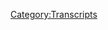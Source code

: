 {{Transcript
    | title         = [[80: October 16-26, 2015]]
    | caption       = [https://knowledgefight.libsyn.com/knowledge-fight-october-16-26-2015 Listen to this episode on Libsyn]
    | episodeNumber = [[80: October 16-26, 2015|80]]
    | length        = 03:23:47
}}

{{MessageBox
    | header     = Warning: Bot Generated Content
    | text       = This transcript was automatically generated by transcription software and likely contains many mistakes and misattributions. Please check the audio for definitive quotes, attribution, and context.
    | image      = N3yvass4myg91.webp
    | imagewidth = 50px
    | id         = warning
}}

{{TranscriptBlock
    | name      = Unknown Speaker
    | timestamp = 00:00:00.000
    | text      = Andy in Kansas you're on the air. Thanks for holding
}}

{{TranscriptBlock
    | name      = Unknown Speaker
    | timestamp = 00:00:03.839
    | text      = Hello Alex, I'm a first-time caller. I'm a huge fan. I love your work. I love you. Hey everybody welcome back to knowledge fight
}}

{{TranscriptBlock
    | name      = Unknown Speaker
    | timestamp = 00:00:09.380
    | text      = I'm Dan. I'm Jordan. We're a couple dudes who like to sit around have novelty beverages in our mouths and talk about
}}

{{TranscriptBlock
    | name      = Unknown Speaker
    | timestamp = 00:00:15.400
    | text      = Wow, that was that's a weird start right there. Hmm. I love having novelty beverages in my mouth
}}

{{TranscriptBlock
    | name      = Unknown Speaker
    | timestamp = 00:00:21.320
    | text      = It's not a bad definition of what we do. No, I understand that it just doesn't have a great
}}

{{TranscriptBlock
    | name      = Unknown Speaker
    | timestamp = 00:00:26.000
    | text      = Anyways, hmm, Dan. Yeah
}}

{{TranscriptBlock
    | name      = Unknown Speaker
    | timestamp = 00:00:29.760
    | text      = You know about Alex Jones puns. I put zero Alex Jones in my mouth
}}

{{TranscriptBlock
    | name      = Unknown Speaker
    | timestamp = 00:00:34.240
    | text      = I put him mostly in my ears if I can be perfectly honest. That is a shove them down my throat
}}

{{TranscriptBlock
    | name      = Unknown Speaker
    | timestamp = 00:00:39.719
    | text      = That's what you do indeed and our listeners throats
}}

{{TranscriptBlock
    | name      = Unknown Speaker
    | timestamp = 00:00:43.399
    | text      = That is the theme of the show and we're thrilled to be back with another episode
}}

{{TranscriptBlock
    | name      = Unknown Speaker
    | timestamp = 00:00:46.640
    | text      = Hope you all had a wonderful Labor Day shout-out
}}

{{TranscriptBlock
    | name      = Unknown Speaker
    | timestamp = 00:00:48.640
    | text      = Absolutely recording this on Labor Day, which to me is a more important day than 9-11 or Memorial Day or Veterans Day
}}

{{TranscriptBlock
    | name      = Unknown Speaker
    | timestamp = 00:00:57.200
    | text      = because this is a day that commemorates all of the
}}

{{TranscriptBlock
    | name      = Unknown Speaker
    | timestamp = 00:01:01.439
    | text      = Thousands of people who were murdered mercilessly at the hand of our oligarchs. Yep
}}

{{TranscriptBlock
    | name      = Unknown Speaker
    | timestamp = 00:01:06.239
    | text      = So everybody enjoy celebrate and let's start a revolution. Fuck it. Why not?
}}

{{TranscriptBlock
    | name      = Unknown Speaker
    | timestamp = 00:01:12.599
    | text      = Wait, was that is that is that actionable? Is that a crime? I don't think so
}}

{{TranscriptBlock
    | name      = Unknown Speaker
    | timestamp = 00:01:16.560
    | text      = Okay, revolutions vague enough revolution is vague. Let's start a revolution of everybody coming to our show. Yeah
}}

{{TranscriptBlock
    | name      = Unknown Speaker
    | timestamp = 00:01:23.040
    | text      = At North Bar this Saturday where we will be announcing our candidacy for supreme rulers. That would be fun
}}

{{TranscriptBlock
    | name      = Unknown Speaker
    | timestamp = 00:01:30.519
    | text      = This Saturday the 9th of September at 9 p.m. Oh shit North Bar is this Saturday. Holy shit. It's creeping up
}}

{{TranscriptBlock
    | name      = Unknown Speaker
    | timestamp = 00:01:37.400
    | text      = That's crazy. We have very little prep. We've we've prepared a lot almost nothing a lot tons
}}

{{TranscriptBlock
    | name      = Unknown Speaker
    | timestamp = 00:01:43.280
    | text      = Don't tell them that's true. Okay. Good point. Good point. Don't snitch to the audience. We don't know what we're doing
}}

{{TranscriptBlock
    | name      = Unknown Speaker
    | timestamp = 00:01:50.640
    | text      = To be fair what kind of preparation do you do at all for this show shut up dad, okay
}}

{{TranscriptBlock
    | name      = Unknown Speaker
    | timestamp = 00:01:54.799
    | text      = I'm putting up fliers. All right. No, and you know what that's prep. You know what I
}}

{{TranscriptBlock
    | name      = Unknown Speaker
    | timestamp = 00:02:00.159
    | text      = Contributed my girlfriend making us a poster
}}

{{TranscriptBlock
    | name      = Unknown Speaker
    | timestamp = 00:02:03.040
    | text      = Thank you to your girlfriend. It's almost like yes. She made an incredible post wonderful. It's up on the website at this point
}}

{{TranscriptBlock
    | name      = Unknown Speaker
    | timestamp = 00:02:09.520
    | text      = Yeah, we'll definitely tweet out
}}

{{TranscriptBlock
    | name      = Unknown Speaker
    | timestamp = 00:02:11.520
    | text      = Absolutely
}}

{{TranscriptBlock
    | name      = Unknown Speaker
    | timestamp = 00:02:12.759
    | text      = But anyway, we'd love it. If you come out nine o'clock
}}

{{TranscriptBlock
    | name      = Unknown Speaker
    | timestamp = 00:02:14.800
    | text      = If you'd like any more details, please feel free to email us at knowledge fight at gmail.com
}}

{{TranscriptBlock
    | name      = Unknown Speaker
    | timestamp = 00:02:20.159
    | text      = It's also at at North Bar correct on right north north and western. Yeah, right around there
}}

{{TranscriptBlock
    | name      = Unknown Speaker
    | timestamp = 00:02:26.479
    | text      = We have to walk a couple doors down. I don't fucking send people over that hot dog. You watch you have to walk exactly
}}

{{TranscriptBlock
    | name      = Unknown Speaker
    | timestamp = 00:02:34.199
    | text      = Four doors down give or take
}}

{{TranscriptBlock
    | name      = Unknown Speaker
    | timestamp = 00:02:36.199
    | text      = Uh, so let's get into it. Today is going to be an investigation episode. You forgot. What are we drinking Dan?
}}

{{TranscriptBlock
    | name      = Unknown Speaker
    | timestamp = 00:02:43.840
    | text      = sparkling ice
}}

{{TranscriptBlock
    | name      = Unknown Speaker
    | timestamp = 00:02:45.120
    | text      = All right, move on Jerry limeade. It's we did it. So today we're gonna be going back to 2015
}}

{{TranscriptBlock
    | name      = Unknown Speaker
    | timestamp = 00:02:51.319
    | text      = We're going to be covering the stretch from let me get the start date here October 16th to October
}}

{{TranscriptBlock
    | name      = Unknown Speaker
    | timestamp = 00:02:58.360
    | text      = 20 fuck I don't know 26th. I think I think that's where we end
}}

{{TranscriptBlock
    | name      = Unknown Speaker
    | timestamp = 00:03:01.719
    | text      = All right, the last five episodes that we're getting ready for this level of preparation September 9th at night
}}

{{TranscriptBlock
    | name      = Unknown Speaker
    | timestamp = 00:03:08.280
    | text      = The last like five episodes that we're covering are just David Knight hosts for a week
}}

{{TranscriptBlock
    | name      = Unknown Speaker
    | timestamp = 00:03:12.300
    | text      = Oh, so we're just gonna dismiss them out of hand at the end
}}

{{TranscriptBlock
    | name      = Unknown Speaker
    | timestamp = 00:03:15.439
    | text      = So the actual stuff we're gonna be covering is the 16th to the 22nd of October in 2015
}}

{{TranscriptBlock
    | name      = Unknown Speaker
    | timestamp = 00:03:20.960
    | text      = but before we do that here is an out of context drop from Alex Jones Jar Jar Binks has a
}}

{{TranscriptBlock
    | name      = Unknown Speaker
    | timestamp = 00:03:27.000
    | text      = Caribbean black accent he has gray skin in
}}

{{TranscriptBlock
    | name      = Unknown Speaker
    | timestamp = 00:03:32.360
    | text      = Episode one and was a giant flop. It wasn't because he had an African slash Caribbean accent
}}

{{TranscriptBlock
    | name      = Unknown Speaker
    | timestamp = 00:03:40.719
    | text      = Me likey oh boy. Oh boy. It was because it was ridiculous. It was a stupid character and you aren't gonna have
}}

{{TranscriptBlock
    | name      = Unknown Speaker
    | timestamp = 00:03:48.599
    | text      = Caribbean islanders a long time ago in a galaxy far far away fair point
}}

{{TranscriptBlock
    | name      = Unknown Speaker
    | timestamp = 00:03:59.680
    | text      = What's up, I don't understand
}}

{{TranscriptBlock
    | name      = Unknown Speaker
    | timestamp = 00:04:03.240
    | text      = Well, I think I just don't understand my own feelings. I hate Jar Jar Binks. Yeah, and somehow
}}

{{TranscriptBlock
    | name      = Unknown Speaker
    | timestamp = 00:04:10.000
    | text      = He made me hate Jar Jar Binks less. Yeah
}}

{{TranscriptBlock
    | name      = Unknown Speaker
    | timestamp = 00:04:13.919
    | text      = Happened there. Yeah empathize with the guy. Yeah
}}

{{TranscriptBlock
    | name      = Unknown Speaker
    | timestamp = 00:04:16.319
    | text      = So
}}

{{TranscriptBlock
    | name      = Unknown Speaker
    | timestamp = 00:04:18.800
    | text      = One of these episodes is that even a Caribbean accent? I don't think so. I don't think so either
}}

{{TranscriptBlock
    | name      = Unknown Speaker
    | timestamp = 00:04:23.680
    | text      = I think I think he's wrong
}}

{{TranscriptBlock
    | name      = Unknown Speaker
    | timestamp = 00:04:26.480
    | text      = Other than that Jar Jar Binks sucks. I think he's being a little racist
}}

{{TranscriptBlock
    | name      = Unknown Speaker
    | timestamp = 00:04:31.319
    | text      = I he has to be being race, but be that as it may at one point in this stretch of episodes
}}

{{TranscriptBlock
    | name      = Unknown Speaker
    | timestamp = 00:04:36.540
    | text      = We're not gonna be going over it
}}

{{TranscriptBlock
    | name      = Unknown Speaker
    | timestamp = 00:04:37.560
    | text      = But Alex gets into the hot debate at the time about whether the new Star Wars was anti-white
}}

{{TranscriptBlock
    | name      = Unknown Speaker
    | timestamp = 00:04:43.800
    | text      = Because there was a black character wait
}}

{{TranscriptBlock
    | name      = Unknown Speaker
    | timestamp = 00:04:47.699
    | text      = Yes, and it was he's arguing whether or not it's anti-white the trailer had come out and in very ugly circles online
}}

{{TranscriptBlock
    | name      = Unknown Speaker
    | timestamp = 00:04:55.300
    | text      = It had been decided that the movie was anti-white because there was a black stormtrooper care
}}

{{TranscriptBlock
    | name      = Unknown Speaker
    | timestamp = 00:05:00.019
    | text      = I hope he never watched Rogue One because that is Antifa to a key. I hope I hope we one day get to that movie
}}

{{TranscriptBlock
    | name      = Unknown Speaker
    | timestamp = 00:05:06.959
    | text      = But his his statement on it was it's as is Star Wars literally every part of Star Wars is
}}

{{TranscriptBlock
    | name      = Unknown Speaker
    | timestamp = 00:05:15.519
    | text      = Antifa somehow our dumbass political system even the fucking bullshit centrist Democrats and Trevor
}}

{{TranscriptBlock
    | name      = Unknown Speaker
    | timestamp = 00:05:21.920
    | text      = No, it can go fuck himself go right fuck himself off don't disagree
}}

{{TranscriptBlock
    | name      = Unknown Speaker
    | timestamp = 00:05:25.319
    | text      = It is that it's it's always the guys who are fighting against fascism are the ones were fans of but when people
}}

{{TranscriptBlock
    | name      = Unknown Speaker
    | timestamp = 00:05:32.560
    | text      = Actually fight against fascism people like hold the fucking phone, right? You'd be like, hey, why are those guys shooting that thing?
}}

{{TranscriptBlock
    | name      = Unknown Speaker
    | timestamp = 00:05:38.560
    | text      = That's violent. Yeah, they're spaceships and shooting at that big orb
}}

{{TranscriptBlock
    | name      = Unknown Speaker
    | timestamp = 00:05:41.959
    | text      = But you know what? My issue is the Death Star that caused a lot of property damage. So that's a big issue for me
}}

{{TranscriptBlock
    | name      = Unknown Speaker
    | timestamp = 00:05:47.920
    | text      = There's no doubt. Yeah. Yeah, um, so
}}

{{TranscriptBlock
    | name      = Unknown Speaker
    | timestamp = 00:05:50.959
    | text      = Alex's take on it is that it's not anti-white. It might be anti. That's good. It might be anti male
}}

{{TranscriptBlock
    | name      = Unknown Speaker
    | timestamp = 00:05:57.959
    | text      = Oh, of course, okay, cuz why does there's a female maker? Yeah
}}

{{TranscriptBlock
    | name      = Unknown Speaker
    | timestamp = 00:06:04.399
    | text      = Of course we're back in Ghostbusters territory he's sick of it
}}

{{TranscriptBlock
    | name      = Unknown Speaker
    | timestamp = 00:06:08.360
    | text      = Oh sick of seeing strong female leads forced down his throat. I can't think of any reason why he's furious
}}

{{TranscriptBlock
    | name      = Unknown Speaker
    | timestamp = 00:06:14.600
    | text      = But then he he finally lands on it's not anti-white. We just hate this black guy because he's a bad actor. You've watched
}}

{{TranscriptBlock
    | name      = Unknown Speaker
    | timestamp = 00:06:22.199
    | text      = About have you even seen attack the block? He was amazing in that movie
}}

{{TranscriptBlock
    | name      = Unknown Speaker
    | timestamp = 00:06:26.680
    | text      = He just watched this trailer. That's it. I fucking hate it. Yeah, it's very weird. So anyway, that was the out of context drop
}}

{{TranscriptBlock
    | name      = Unknown Speaker
    | timestamp = 00:06:32.920
    | text      = Now Jar Jar Biggs
}}

{{TranscriptBlock
    | name      = Unknown Speaker
    | timestamp = 00:06:35.079
    | text      = Let me get into this if if he is Gungans live underwater
}}

{{TranscriptBlock
    | name      = Unknown Speaker
    | timestamp = 00:06:40.360
    | text      = Alright, what are they doing fighting on land? They're not prepared for that shit. Their armies clearly have trained underneath the water
}}

{{TranscriptBlock
    | name      = Unknown Speaker
    | timestamp = 00:06:47.000
    | text      = How did they have so much effect? I don't know. This is an issue. So Alex mad at Star Wars
}}

{{TranscriptBlock
    | name      = Unknown Speaker
    | timestamp = 00:06:52.639
    | text      = Yep, there's no doubt about that. But on October 16th, he starts out the show and throughout a whole lot of the show angry
}}

{{TranscriptBlock
    | name      = Unknown Speaker
    | timestamp = 00:07:00.680
    | text      = It's something else that you might deem a piece of nerd culture that might surprise you quite a bit
}}

{{TranscriptBlock
    | name      = Unknown Speaker
    | timestamp = 00:07:05.839
    | text      = I mentioned the new Captain America who's black who takes out racist white people who want to have a border
}}

{{TranscriptBlock
    | name      = Unknown Speaker
    | timestamp = 00:07:11.600
    | text      = Because the racist white people are down at the border murdering Hispanic families. Yep. How dare you cowards kill the innocent Hispanic women
}}

{{TranscriptBlock
    | name      = Unknown Speaker
    | timestamp = 00:07:18.519
    | text      = I Captain America will now kill you
}}

{{TranscriptBlock
    | name      = Unknown Speaker
    | timestamp = 00:07:20.600
    | text      = We support the Constitution in America. We are the death serpent
}}

{{TranscriptBlock
    | name      = Unknown Speaker
    | timestamp = 00:07:28.439
    | text      = Remember Red Skull he was Hydra with the Nazis
}}

{{TranscriptBlock
    | name      = Unknown Speaker
    | timestamp = 00:07:33.379
    | text      = Here is
}}

{{TranscriptBlock
    | name      = Unknown Speaker
    | timestamp = 00:07:36.160
    | text      = Marvel
}}

{{TranscriptBlock
    | name      = Unknown Speaker
    | timestamp = 00:07:39.000
    | text      = Avengers
}}

{{TranscriptBlock
    | name      = Unknown Speaker
    | timestamp = 00:07:41.480
    | text      = Here's the issue for everybody this is
}}

{{TranscriptBlock
    | name      = Unknown Speaker
    | timestamp = 00:07:44.839
    | text      = 2004 from what two years ago. Look who Red Skull has working for him Alex Jones
}}

{{TranscriptBlock
    | name      = Unknown Speaker
    | timestamp = 00:07:51.560
    | text      = That's right. I work for Red Skull. You didn't you didn't know I work for Red Skull
}}

{{TranscriptBlock
    | name      = Unknown Speaker
    | timestamp = 00:07:56.600
    | text      = Against the white Captain America who's now been killed Captain America
}}

{{TranscriptBlock
    | name      = Unknown Speaker
    | timestamp = 00:08:01.120
    | text      = And we have the work
}}

{{TranscriptBlock
    | name      = Unknown Speaker
    | timestamp = 00:08:03.839
    | text      = It wouldn't be bad if they had a black Captain America. I don't care. Yes, you do black Green Lantern, whatever
}}

{{TranscriptBlock
    | name      = Unknown Speaker
    | timestamp = 00:08:08.800
    | text      = Yes, you do, but see it has to be a black
}}

{{TranscriptBlock
    | name      = Unknown Speaker
    | timestamp = 00:08:10.959
    | text      = Captain America will put the new article up
}}

{{TranscriptBlock
    | name      = Unknown Speaker
    | timestamp = 00:08:15.040
    | text      = Because the black Captain America takes on the all-white
}}

{{TranscriptBlock
    | name      = Unknown Speaker
    | timestamp = 00:08:19.199
    | text      = evil serpent group
}}

{{TranscriptBlock
    | name      = Unknown Speaker
    | timestamp = 00:08:23.199
    | text      = Yeah, I think
}}

{{TranscriptBlock
    | name      = Unknown Speaker
    | timestamp = 00:08:25.040
    | text      = Please don't kill us. But don't worry which side would you be?
}}

{{TranscriptBlock
    | name      = Unknown Speaker
    | timestamp = 00:08:29.040
    | text      = Kill that pregnant Hispanic woman. It didn't really happen, but it doesn't matter. So I just want to pause there for a second
}}

{{TranscriptBlock
    | name      = Unknown Speaker
    | timestamp = 00:08:36.139
    | text      = He does not understand fiction at all. No, cuz he's talking about Don Johnson killing that pregnant lady that's from machete
}}

{{TranscriptBlock
    | name      = Unknown Speaker
    | timestamp = 00:08:44.779
    | text      = He's furious at fiction stuff because he thinks that other people will think it's real because his mind can't integrate reality
}}

{{TranscriptBlock
    | name      = Unknown Speaker
    | timestamp = 00:08:52.460
    | text      = He thinks everybody's brain works like his or they're just so stupid that they'll think anything that they see in fiction is a depiction of
}}

{{TranscriptBlock
    | name      = Unknown Speaker
    | timestamp = 00:09:00.299
    | text      = Reality. Yeah, I don't understand why he doesn't get that. It doesn't matter. Like if you're going to go for pathos
}}

{{TranscriptBlock
    | name      = Unknown Speaker
    | timestamp = 00:09:07.019
    | text      = Generally the guy murdering innocent Hispanic women is the bad guy
}}

{{TranscriptBlock
    | name      = Unknown Speaker
    | timestamp = 00:09:12.600
    | text      = Generally regardless of I mean, of course if you go back through American history
}}

{{TranscriptBlock
    | name      = Unknown Speaker
    | timestamp = 00:09:17.899
    | text      = Most people think that the Americans are the heroes whenever they murdered innocent Hispanic women. Yeah
}}

{{TranscriptBlock
    | name      = Unknown Speaker
    | timestamp = 00:09:23.259
    | text      = Yeah, there is a rich history of that in our in our in our country. Also, how did he say that?
}}

{{TranscriptBlock
    | name      = Unknown Speaker
    | timestamp = 00:09:27.740
    | text      = Sarcastically, what would what part how dare you kill innocent Hispanic women? Like wait
}}

{{TranscriptBlock
    | name      = Unknown Speaker
    | timestamp = 00:09:34.580
    | text      = If you're saying that sarcastically, mm-hmm. Don't you kind of think that that's okay
}}

{{TranscriptBlock
    | name      = Unknown Speaker
    | timestamp = 00:09:39.379
    | text      = I think that that's just him losing control of his tone
}}

{{TranscriptBlock
    | name      = Unknown Speaker
    | timestamp = 00:09:42.620
    | text      = Yeah, because I I think that what he's trying to get at is like it's not real. I think it's more of that
}}

{{TranscriptBlock
    | name      = Unknown Speaker
    | timestamp = 00:09:49.899
    | text      = Okay, I think it's sure I think it's the how dare you depict white people
}}

{{TranscriptBlock
    | name      = Unknown Speaker
    | timestamp = 00:09:53.419
    | text      = murdering Hispanic pregnant women at the border in a fictional
}}

{{TranscriptBlock
    | name      = Unknown Speaker
    | timestamp = 00:09:59.379
    | text      = Novelization or
}}

{{TranscriptBlock
    | name      = Unknown Speaker
    | timestamp = 00:10:00.779
    | text      = Movie, how dare you do that? That's more what he's saying. I think
}}

{{TranscriptBlock
    | name      = Unknown Speaker
    | timestamp = 00:10:05.139
    | text      = That seems obvious though. Yeah, I don't know
}}

{{TranscriptBlock
    | name      = Unknown Speaker
    | timestamp = 00:10:08.340
    | text      = It's this is a weird this is a weird fucking thing and I don't have a whole lot of it
}}

{{TranscriptBlock
    | name      = Unknown Speaker
    | timestamp = 00:10:13.299
    | text      = But throughout this entire episode on the 16th, he spends a combined
}}

{{TranscriptBlock
    | name      = Unknown Speaker
    | timestamp = 00:10:17.740
    | text      = 35 minutes screaming about Red Skull and how
}}

{{TranscriptBlock
    | name      = Unknown Speaker
    | timestamp = 00:10:22.700
    | text      = How like Marvel has put him in the comic books right now. It's like they're just trying to trick everybody. They're all dumb
}}

{{TranscriptBlock
    | name      = Unknown Speaker
    | timestamp = 00:10:28.559
    | text      = They're gonna see Alex Jones. You're working for Red Skull. They're gonna think of course, he works for Red Skull
}}

{{TranscriptBlock
    | name      = Unknown Speaker
    | timestamp = 00:10:36.419
    | text      = The most literal parallel to Red Skull that there is right he's at very least bolstering yeah
}}

{{TranscriptBlock
    | name      = Unknown Speaker
    | timestamp = 00:10:42.980
    | text      = I
}}

{{TranscriptBlock
    | name      = Unknown Speaker
    | timestamp = 00:10:45.500
    | text      = Would work for Red Skull speaking of which let's get to this next clip where he discusses modern-day Red Skull in this clip he discusses
}}

{{TranscriptBlock
    | name      = Unknown Speaker
    | timestamp = 00:10:53.259
    | text      = Accusations that people are throwing around willy-nilly that Russia has any culpability in Ukraine and Syria
}}

{{TranscriptBlock
    | name      = Unknown Speaker
    | timestamp = 00:11:00.179
    | text      = Well, Russia didn't start the fight
}}

{{TranscriptBlock
    | name      = Unknown Speaker
    | timestamp = 00:11:02.340
    | text      = Russia has two international military bases not 400
}}

{{TranscriptBlock
    | name      = Unknown Speaker
    | timestamp = 00:11:06.220
    | text      = Russia doesn't put fluoride in their water Russia doesn't force inoculate Russia isn't trying to take my guns
}}

{{TranscriptBlock
    | name      = Unknown Speaker
    | timestamp = 00:11:12.259
    | text      = Russia isn't saying the founding fathers are bad Marvel Comics
}}

{{TranscriptBlock
    | name      = Unknown Speaker
    | timestamp = 00:11:20.139
    | text      = Compared to the absolute traitorous Russia is trying to stop the massive radical Islamic flow into Europe
}}

{{TranscriptBlock
    | name      = Unknown Speaker
    | timestamp = 00:11:32.299
    | text      = Russia's
}}

{{TranscriptBlock
    | name      = Unknown Speaker
    | timestamp = 00:11:33.460
    | text      = Openly saying George Soros wants to destroy America and Europe
}}

{{TranscriptBlock
    | name      = Unknown Speaker
    | timestamp = 00:11:36.539
    | text      = Russia has openly banned more than seven groups George Soros funds in Russia who he admits is there to overthrow the government
}}

{{TranscriptBlock
    | name      = Unknown Speaker
    | timestamp = 00:11:44.460
    | text      = I don't think he did that. I mean how bizarre is that that a weirdo Nazi collaborator?
}}

{{TranscriptBlock
    | name      = Unknown Speaker
    | timestamp = 00:11:50.500
    | text      = There's almost 90 years old
}}

{{TranscriptBlock
    | name      = Unknown Speaker
    | timestamp = 00:11:53.419
    | text      = Runs MSNBC the Huffington Post media matters and scores of other
}}

{{TranscriptBlock
    | name      = Unknown Speaker
    | timestamp = 00:11:58.860
    | text      = Organizations and all they do all day is attack Alex Jones Matt Drudge world net daily free speech talk radio and the Russian
}}

{{TranscriptBlock
    | name      = Unknown Speaker
    | timestamp = 00:12:06.980
    | text      = Government. Oh boy that last part there if he doesn't like old white men running
}}

{{TranscriptBlock
    | name      = Unknown Speaker
    | timestamp = 00:12:14.940
    | text      = Networks wait till he hears about Roger Ailes. He's gonna be pissed. I think he's a I think he has
}}

{{TranscriptBlock
    | name      = Unknown Speaker
    | timestamp = 00:12:21.460
    | text      = mixed feelings about Roger Ailes
}}

{{TranscriptBlock
    | name      = Unknown Speaker
    | timestamp = 00:12:24.059
    | text      = but
}}

{{TranscriptBlock
    | name      = Unknown Speaker
    | timestamp = 00:12:25.340
    | text      = That at the end there is really troubling for me that list that he puts together of supposed allies
}}

{{TranscriptBlock
    | name      = Unknown Speaker
    | timestamp = 00:12:31.899
    | text      = I guess the people who the
}}

{{TranscriptBlock
    | name      = Unknown Speaker
    | timestamp = 00:12:35.620
    | text      = George Soros and his team are against Matt Drudge Alex stone Alex Jones world net daily the Russian government
}}

{{TranscriptBlock
    | name      = Unknown Speaker
    | timestamp = 00:12:42.899
    | text      = who I
}}

{{TranscriptBlock
    | name      = Unknown Speaker
    | timestamp = 00:12:44.779
    | text      = so would you say that he's
}}

{{TranscriptBlock
    | name      = Unknown Speaker
    | timestamp = 00:12:47.139
    | text      = Aligning himself with all three of those other things. I think it's very obvious
}}

{{TranscriptBlock
    | name      = Unknown Speaker
    | timestamp = 00:12:52.299
    | text      = He's already says I love Matt Drudge, I think he's the coolest guy in the world right he pimps world net daily a bunch
}}

{{TranscriptBlock
    | name      = Unknown Speaker
    | timestamp = 00:12:59.139
    | text      = loves it
}}

{{TranscriptBlock
    | name      = Unknown Speaker
    | timestamp = 00:13:00.460
    | text      = But Jerome Corsi at this point still writes for world net daily wonderful
}}

{{TranscriptBlock
    | name      = Unknown Speaker
    | timestamp = 00:13:04.779
    | text      = He's deeply involved with them before he makes the jump over to info wars great
}}

{{TranscriptBlock
    | name      = Unknown Speaker
    | timestamp = 00:13:08.440
    | text      = Yeah lateral move on course course these part
}}

{{TranscriptBlock
    | name      = Unknown Speaker
    | timestamp = 00:13:11.299
    | text      = I think I think it might be a downgrade because I think info wars is eventually gonna go down hard
}}

{{TranscriptBlock
    | name      = Unknown Speaker
    | timestamp = 00:13:16.740
    | text      = Whereas world net daily will fly under the radar probably that's possible
}}

{{TranscriptBlock
    | name      = Unknown Speaker
    | timestamp = 00:13:19.980
    | text      = But at the same time like this is really troubling
}}

{{TranscriptBlock
    | name      = Unknown Speaker
    | timestamp = 00:13:23.179
    | text      = This is really fucking awful this whole time like we've been you know
}}

{{TranscriptBlock
    | name      = Unknown Speaker
    | timestamp = 00:13:27.779
    | text      = I think we've been wrestling ourselves with the idea of whether or not we can be comfortable saying that Alex Jones really loves Russia
}}

{{TranscriptBlock
    | name      = Unknown Speaker
    | timestamp = 00:13:34.620
    | text      = Probably more than America. He loves Russia more than America. It's becoming very clear to us obvious. Yeah
}}

{{TranscriptBlock
    | name      = Unknown Speaker
    | timestamp = 00:13:41.620
    | text      = Look all Soros does is
}}

{{TranscriptBlock
    | name      = Unknown Speaker
    | timestamp = 00:13:44.700
    | text      = take down
}}

{{TranscriptBlock
    | name      = Unknown Speaker
    | timestamp = 00:13:46.019
    | text      = Alex Jones Matt Drudge
}}

{{TranscriptBlock
    | name      = Unknown Speaker
    | timestamp = 00:13:48.019
    | text      = The the German government the Italian fascists and the Japanese bombers, and it's like
}}

{{TranscriptBlock
    | name      = Unknown Speaker
    | timestamp = 00:13:54.860
    | text      = What what did we do wrong right like during World War two? That's him
}}

{{TranscriptBlock
    | name      = Unknown Speaker
    | timestamp = 00:13:58.659
    | text      = Yeah, for sure and even be if you want to take a step back and be a little bit more cautious
}}

{{TranscriptBlock
    | name      = Unknown Speaker
    | timestamp = 00:14:03.620
    | text      = I would say if you at this point
}}

{{TranscriptBlock
    | name      = Unknown Speaker
    | timestamp = 00:14:06.139
    | text      = Because we don't have anything definitive, but what you can definitely say without any
}}

{{TranscriptBlock
    | name      = Unknown Speaker
    | timestamp = 00:14:10.580
    | text      = Exaggeration is that he is clearly seeing his narratives in Russia. He's clearly like he's
}}

{{TranscriptBlock
    | name      = Unknown Speaker
    | timestamp = 00:14:16.720
    | text      = presenting Russia as this embodiment of his ideas
}}

{{TranscriptBlock
    | name      = Unknown Speaker
    | timestamp = 00:14:20.840
    | text      = Oh, yeah, they don't fluoridate the water exactly. They love Christianity
}}

{{TranscriptBlock
    | name      = Unknown Speaker
    | timestamp = 00:14:25.279
    | text      = They don't know our wars keeping the radical Islamists right out of Europe everything
}}

{{TranscriptBlock
    | name      = Unknown Speaker
    | timestamp = 00:14:30.360
    | text      = He hopes for and screams about is embodied by Russia. How could he not be aligned with them of course?
}}

{{TranscriptBlock
    | name      = Unknown Speaker
    | timestamp = 00:14:36.559
    | text      = It's fucked up. What's what's interesting about that is he first starts with
}}

{{TranscriptBlock
    | name      = Unknown Speaker
    | timestamp = 00:14:41.539
    | text      = Russia only has two international bases. I think it's four, but yeah or whatever yeah at the same time though
}}

{{TranscriptBlock
    | name      = Unknown Speaker
    | timestamp = 00:14:48.860
    | text      = He is saying that Russia is keeping radical Islamists out of Europe. Mm-hmm, which is like
}}

{{TranscriptBlock
    | name      = Unknown Speaker
    | timestamp = 00:14:55.159
    | text      = So you're saying that they keep all of Europe safe. Yeah, or are you saying that they're keeping?
}}

{{TranscriptBlock
    | name      = Unknown Speaker
    | timestamp = 00:15:02.539
    | text      = European Russia safe mm-hmm cuz that seems more like what you're what you're paying attention to I think I think that might be the case
}}

{{TranscriptBlock
    | name      = Unknown Speaker
    | timestamp = 00:15:09.220
    | text      = Also, I don't think I don't think Russia particularly cares about Portugal also
}}

{{TranscriptBlock
    | name      = Unknown Speaker
    | timestamp = 00:15:13.379
    | text      = I think they care I think Alex isn't wrestling with the idea of why do they only have four bases?
}}

{{TranscriptBlock
    | name      = Unknown Speaker
    | timestamp = 00:15:20.259
    | text      = He never he never recognizes that a lot of the stuff he's like why is everyone so mean to Russia
}}

{{TranscriptBlock
    | name      = Unknown Speaker
    | timestamp = 00:15:25.019
    | text      = It's because they keep encroaching on their neighbors. I can't see it. They keep annexing shit
}}

{{TranscriptBlock
    | name      = Unknown Speaker
    | timestamp = 00:15:31.379
    | text      = Like there's stories that come out pretty frequently about them just taking a farmhouse yeah, that's this is now Russia. Yeah great
}}

{{TranscriptBlock
    | name      = Unknown Speaker
    | timestamp = 00:15:38.539
    | text      = Yeah, you know I now have eight more feet of Russia
}}

{{TranscriptBlock
    | name      = Unknown Speaker
    | timestamp = 00:15:41.299
    | text      = Yeah, it seems like they're they're using the same strategy that Israel uses on the West Bank where it's totally we live here now
}}

{{TranscriptBlock
    | name      = Unknown Speaker
    | timestamp = 00:15:48.019
    | text      = Bye
}}

{{TranscriptBlock
    | name      = Unknown Speaker
    | timestamp = 00:15:49.659
    | text      = It's almost like the strategy we used
}}

{{TranscriptBlock
    | name      = Unknown Speaker
    | timestamp = 00:15:54.340
    | text      = It's it's definitely it definitely feels a lot like are you really gonna attack us over eight feet yeah, really yeah
}}

{{TranscriptBlock
    | name      = Unknown Speaker
    | timestamp = 00:16:01.700
    | text      = Yeah, it's a very passive-aggressive way of annexing land
}}

{{TranscriptBlock
    | name      = Unknown Speaker
    | timestamp = 00:16:05.580
    | text      = Yeah, but I I think it gets even worse. Here's another here's the next clip that Alex goes on
}}

{{TranscriptBlock
    | name      = Unknown Speaker
    | timestamp = 00:16:11.340
    | text      = He wants to say more great things about Russia Russia in 1991 turned off its air defenses and stopped doing
}}

{{TranscriptBlock
    | name      = Unknown Speaker
    | timestamp = 00:16:18.139
    | text      = patrols outside the country couldn't afford them nature responded by moving heavy weapons and nuclear weapons up to the border of Russia and
}}

{{TranscriptBlock
    | name      = Unknown Speaker
    | timestamp = 00:16:25.059
    | text      = By sending in color revolution teams to bring Russia down
}}

{{TranscriptBlock
    | name      = Unknown Speaker
    | timestamp = 00:16:29.659
    | text      = But George Soros gets up there
}}

{{TranscriptBlock
    | name      = Unknown Speaker
    | timestamp = 00:16:31.659
    | text      = And he fought against Russia when he was a young man
}}

{{TranscriptBlock
    | name      = Unknown Speaker
    | timestamp = 00:16:37.220
    | text      = For the Nazis nope in
}}

{{TranscriptBlock
    | name      = Unknown Speaker
    | timestamp = 00:16:39.860
    | text      = What and secret police activities nope and now we have to sit here and look at him a lie
}}

{{TranscriptBlock
    | name      = Unknown Speaker
    | timestamp = 00:16:48.179
    | text      = And say that Russia is attacking Europe
}}

{{TranscriptBlock
    | name      = Unknown Speaker
    | timestamp = 00:16:51.379
    | text      = I mean, there's so many fun lies just in that 35 second clip
}}

{{TranscriptBlock
    | name      = Unknown Speaker
    | timestamp = 00:16:56.259
    | text      = Yeah, even his regular narrative about Soros doesn't have him helping invade Russia
}}

{{TranscriptBlock
    | name      = Unknown Speaker
    | timestamp = 00:17:02.299
    | text      = Yeah, it would know the Nazi secret police. Yeah, nah, dude
}}

{{TranscriptBlock
    | name      = Unknown Speaker
    | timestamp = 00:17:06.500
    | text      = Look all of the ever regular lies are lies enough. Why are you amp it? Why are you ramping it up?
}}

{{TranscriptBlock
    | name      = Unknown Speaker
    | timestamp = 00:17:12.380
    | text      = Well, whenever he's called to answer for why he believes that Soros was a Nazi collaborator
}}

{{TranscriptBlock
    | name      = Unknown Speaker
    | timestamp = 00:17:17.119
    | text      = The only answer he can ever give is that interview that he did with 60 minutes
}}

{{TranscriptBlock
    | name      = Unknown Speaker
    | timestamp = 00:17:21.180
    | text      = Yeah, and we've gone over that it it doesn't say that he was a Nazi collaborator
}}

{{TranscriptBlock
    | name      = Unknown Speaker
    | timestamp = 00:17:25.339
    | text      = It doesn't even come close to touching on Nazi secret police operations against Russia, right?
}}

{{TranscriptBlock
    | name      = Unknown Speaker
    | timestamp = 00:17:30.940
    | text      = It's fucking bizarre. This goes back to the the gun free UT the saying it was Bloomberg funded saying it was CIA tactics
}}

{{TranscriptBlock
    | name      = Unknown Speaker
    | timestamp = 00:17:39.059
    | text      = He's just making this shit up. Yeah, there's nothing behind this and then the other stuff
}}

{{TranscriptBlock
    | name      = Unknown Speaker
    | timestamp = 00:17:43.900
    | text      = I mean, it's just it's just pathetic
}}

{{TranscriptBlock
    | name      = Unknown Speaker
    | timestamp = 00:17:46.900
    | text      = pandering for Russia and just
}}

{{TranscriptBlock
    | name      = Unknown Speaker
    | timestamp = 00:17:48.900
    | text      = It is twisting a very pro-russian narrative that doesn't match history. And even then it's such a specific
}}

{{TranscriptBlock
    | name      = Unknown Speaker
    | timestamp = 00:17:55.740
    | text      = Pro-russian narrative like he reveals a lot by knowing exactly
}}

{{TranscriptBlock
    | name      = Unknown Speaker
    | timestamp = 00:18:00.859
    | text      = 1991 they pulled their stuff away and you're like you would never know that
}}

{{TranscriptBlock
    | name      = Unknown Speaker
    | timestamp = 00:18:06.180
    | text      = unless somebody
}}

{{TranscriptBlock
    | name      = Unknown Speaker
    | timestamp = 00:18:07.839
    | text      = Who wanted that information to go through your mouth told you?
}}

{{TranscriptBlock
    | name      = Unknown Speaker
    | timestamp = 00:18:12.299
    | text      = Because he would never have he would never be able to pull anything like that out
}}

{{TranscriptBlock
    | name      = Unknown Speaker
    | timestamp = 00:18:16.819
    | text      = Hmm, that's interesting. Come on. Do you think he read anything about that?
}}

{{TranscriptBlock
    | name      = Unknown Speaker
    | timestamp = 00:18:22.779
    | text      = I know that he's read 50 books on the American Civil War. He's read 30 books on Lincoln 40 books on Andrew Jackson
}}

{{TranscriptBlock
    | name      = Unknown Speaker
    | timestamp = 00:18:31.220
    | text      = 57 books on World War two. Yep. He doesn't list off the number of books. He's read none on the Cold War
}}

{{TranscriptBlock
    | name      = Unknown Speaker
    | timestamp = 00:18:37.819
    | text      = We'll get back into that here in a little bit
}}

{{TranscriptBlock
    | name      = Unknown Speaker
    | timestamp = 00:18:39.579
    | text      = But for now Alex is done talking geopolitics because the rest of this show gets a little weird
}}

{{TranscriptBlock
    | name      = Unknown Speaker
    | timestamp = 00:18:45.160
    | text      = The 16th Alex is in a strange state and it actually ends up leading to some pretty classic moments
}}

{{TranscriptBlock
    | name      = Unknown Speaker
    | timestamp = 00:18:51.079
    | text      = But before it does Alex is still mad about Marvel. He's still mad about them depicting him as a servant of red skull
}}

{{TranscriptBlock
    | name      = Unknown Speaker
    | timestamp = 00:18:58.000
    | text      = Yeah, and so as he's going out to break he wants to he would prefer he was a servant of white skull
}}

{{TranscriptBlock
    | name      = Unknown Speaker
    | timestamp = 00:19:02.519
    | text      = I mean totally come on
}}

{{TranscriptBlock
    | name      = Unknown Speaker
    | timestamp = 00:19:05.480
    | text      = He calls his audience to action here as oh boy as he's going to break and it's pretty absurd
}}

{{TranscriptBlock
    | name      = Unknown Speaker
    | timestamp = 00:19:11.160
    | text      = We're getting more reporters more camera people more investigative journalists to cover more to get in the face of the system more
}}

{{TranscriptBlock
    | name      = Unknown Speaker
    | timestamp = 00:19:18.079
    | text      = Doing our part up in our game against the globalists of the face of their counter-offensive
}}

{{TranscriptBlock
    | name      = Unknown Speaker
    | timestamp = 00:19:22.720
    | text      = We're on the march. The Empire is on the run
}}

{{TranscriptBlock
    | name      = Unknown Speaker
    | timestamp = 00:19:26.079
    | text      = info wars life calm for the nutraceuticals
}}

{{TranscriptBlock
    | name      = Unknown Speaker
    | timestamp = 00:19:29.039
    | text      = info war store calm for the t-shirts the hill roof of prison all of it. We're in a culture war by the way
}}

{{TranscriptBlock
    | name      = Unknown Speaker
    | timestamp = 00:19:35.779
    | text      = We're bringing down McDonald's we're bringing down Monsanto
}}

{{TranscriptBlock
    | name      = Unknown Speaker
    | timestamp = 00:19:38.880
    | text      = If we start now, it may take a decade
}}

{{TranscriptBlock
    | name      = Unknown Speaker
    | timestamp = 00:19:43.119
    | text      = Must do it. They're the enemy. No one supports me 100%
}}

{{TranscriptBlock
    | name      = Unknown Speaker
    | timestamp = 00:19:51.240
    | text      = They hate America they hate Christians they hate your family, okay. Yep, isn't he?
}}

{{TranscriptBlock
    | name      = Unknown Speaker
    | timestamp = 00:19:56.839
    | text      = Notorious. Well, they are involved with Marvel Disney
}}

{{TranscriptBlock
    | name      = Unknown Speaker
    | timestamp = 00:20:00.400
    | text      = notorious
}}

{{TranscriptBlock
    | name      = Unknown Speaker
    | timestamp = 00:20:01.640
    | text      = Christian haters total if you recall Walt Disney was famous not for his anti-semitic views. No, no is that he hated Christians
}}

{{TranscriptBlock
    | name      = Unknown Speaker
    | timestamp = 00:20:08.559
    | text      = Well, it's Christians cuz he allows people to put dicks in the background of those movies
}}

{{TranscriptBlock
    | name      = Unknown Speaker
    | timestamp = 00:20:15.599
    | text      = Yeah, I think that's just an extension of Marvel hate at this point just based on my yeah, absolutely might be owns Marvel
}}

{{TranscriptBlock
    | name      = Unknown Speaker
    | timestamp = 00:20:22.319
    | text      = Yeah, my analysis of this episode. I'm leaving out a ton of the stuff where he's just rambling about Captain America
}}

{{TranscriptBlock
    | name      = Unknown Speaker
    | timestamp = 00:20:29.440
    | text      = But he's just like that's fun. Cuz I can't I actually kind of want to hear more rambling about Captain America
}}

{{TranscriptBlock
    | name      = Unknown Speaker
    | timestamp = 00:20:35.240
    | text      = I assure you it's not good clip form. Okay, if you want to go back and listen to this whole episode
}}

{{TranscriptBlock
    | name      = Unknown Speaker
    | timestamp = 00:20:39.880
    | text      = Do not thank you. That would be what I'd have to do. Yeah, no, thanks. So he's gonna boycott McDonald's Monsanto
}}

{{TranscriptBlock
    | name      = Unknown Speaker
    | timestamp = 00:20:46.480
    | text      = Okay, Monsanto should be destroyed. Sure. Monsanto should be torn apart. They're evil. They're true evil
}}

{{TranscriptBlock
    | name      = Unknown Speaker
    | timestamp = 00:20:52.240
    | text      = This is one little piece. I can agree with Alex McDonald's is like a I would say 60-40 evil at this point
}}

{{TranscriptBlock
    | name      = Unknown Speaker
    | timestamp = 00:20:58.359
    | text      = Yeah, yeah, I agree. I mean it's not the highest priority in the world. Let's
}}

{{TranscriptBlock
    | name      = Unknown Speaker
    | timestamp = 00:21:02.160
    | text      = Know let's take let's take down food producers first
}}

{{TranscriptBlock
    | name      = Unknown Speaker
    | timestamp = 00:21:06.079
    | text      = I do love the going out to break where it's like it's a hard break
}}

{{TranscriptBlock
    | name      = Unknown Speaker
    | timestamp = 00:21:09.240
    | text      = So, you know, you've got that voice coming in and it's like they can't skip this commercial
}}

{{TranscriptBlock
    | name      = Unknown Speaker
    | timestamp = 00:21:13.180
    | text      = And so he has to keep talking until the exact moment the feed drops. Yeah, he says I got a boycott
}}

{{TranscriptBlock
    | name      = Unknown Speaker
    | timestamp = 00:21:18.480
    | text      = Yeah, it might not happen overnight. It's gonna take a while, but we will take down Disney. They hate your family
}}

{{TranscriptBlock
    | name      = Unknown Speaker
    | timestamp = 00:21:23.759
    | text      = All right. See you on the other side, but it comes back from commercial is like hey everybody. How's it going?
}}

{{TranscriptBlock
    | name      = Unknown Speaker
    | timestamp = 00:21:28.079
    | text      = It's not mad at all. We could love that fakeness. It's so fucking fake
}}

{{TranscriptBlock
    | name      = Unknown Speaker
    | timestamp = 00:21:32.720
    | text      = So you want anybody promote traditional family values more than Disney?
}}

{{TranscriptBlock
    | name      = Unknown Speaker
    | timestamp = 00:21:38.240
    | text      = I I well know because they promote multiculturalism you have all these different ethnicities of princesses and you know
}}

{{TranscriptBlock
    | name      = Unknown Speaker
    | timestamp = 00:21:45.079
    | text      = That's not traditional family
}}

{{TranscriptBlock
    | name      = Unknown Speaker
    | timestamp = 00:21:47.680
    | text      = There are a few
}}

{{TranscriptBlock
    | name      = Unknown Speaker
    | timestamp = 00:21:51.279
    | text      = Fair enough I walked down the wrong road there
}}

{{TranscriptBlock
    | name      = Unknown Speaker
    | timestamp = 00:21:53.279
    | text      = Haha, so Alex wants his audience to boycott a bunch of businesses on his behalf. Yeah so far. Let me check my watch
}}

{{TranscriptBlock
    | name      = Unknown Speaker
    | timestamp = 00:21:59.880
    | text      = They're still in business. Oh, isn't he still still doing doing? All right
}}

{{TranscriptBlock
    | name      = Unknown Speaker
    | timestamp = 00:22:04.920
    | text      = This morning, how did how did the how did rogue one work out? Was that a pretty big move?
}}

{{TranscriptBlock
    | name      = Unknown Speaker
    | timestamp = 00:22:09.440
    | text      = I think they made a few bucks. They made a few bucks on rogue one
}}

{{TranscriptBlock
    | name      = Unknown Speaker
    | timestamp = 00:22:12.119
    | text      = Okay, but Alex is not like this cut
}}

{{TranscriptBlock
    | name      = Unknown Speaker
    | timestamp = 00:22:14.799
    | text      = He's not the kind of guy that nothing not the sort of demagogue who's gonna sit around and issue
}}

{{TranscriptBlock
    | name      = Unknown Speaker
    | timestamp = 00:22:18.960
    | text      = Commands to his people and not do something himself. Oh, of course. He is about he's got to walk the walk
}}

{{TranscriptBlock
    | name      = Unknown Speaker
    | timestamp = 00:22:24.240
    | text      = He's about direct action. Oh and in this next clip he explains what he's about to start doing
}}

{{TranscriptBlock
    | name      = Unknown Speaker
    | timestamp = 00:22:28.839
    | text      = Okay, humans a disease humans a parasite humans a cancer. You've heard it
}}

{{TranscriptBlock
    | name      = Unknown Speaker
    | timestamp = 00:22:33.000
    | text      = They tell you how they hate you all day how they hate me all day how they hate our babies all day
}}

{{TranscriptBlock
    | name      = Unknown Speaker
    | timestamp = 00:22:38.839
    | text      = and then they sit there and go but we love all the
}}

{{TranscriptBlock
    | name      = Unknown Speaker
    | timestamp = 00:22:41.839
    | text      = immigrants and anyone that doesn't want an open border and the Border Patrol shipping people in and
}}

{{TranscriptBlock
    | name      = Unknown Speaker
    | timestamp = 00:22:47.400
    | text      = And completing the smuggling process. It's just outrageous. So, you know, I'm going to do this next week
}}

{{TranscriptBlock
    | name      = Unknown Speaker
    | timestamp = 00:22:54.160
    | text      = Buckley Saturday after two
}}

{{TranscriptBlock
    | name      = Unknown Speaker
    | timestamp = 00:22:56.720
    | text      = I'm going
}}

{{TranscriptBlock
    | name      = Unknown Speaker
    | timestamp = 00:22:58.480
    | text      = in the evening
}}

{{TranscriptBlock
    | name      = Unknown Speaker
    | timestamp = 00:23:00.160
    | text      = Five o'clock six o'clock and I'm gonna meet people in a in a middle-class neighborhood
}}

{{TranscriptBlock
    | name      = Unknown Speaker
    | timestamp = 00:23:04.920
    | text      = I'm gonna go to Terrytown a liberal area six o'clock check
}}

{{TranscriptBlock
    | name      = Unknown Speaker
    | timestamp = 00:23:07.039
    | text      = And I'm gonna knock on 50 doors with a handout and I'm gonna say with a camera. I don't care what they do
}}

{{TranscriptBlock
    | name      = Unknown Speaker
    | timestamp = 00:23:11.519
    | text      = Hi, I'm a migrant. I'm gonna start trying to push my way in saying I want dinner. I want you to give me money
}}

{{TranscriptBlock
    | name      = Unknown Speaker
    | timestamp = 00:23:17.200
    | text      = I'm not gonna threaten them when they say no, I'm gonna go. What do you mean? Give me your money? I'm a migrant racist
}}

{{TranscriptBlock
    | name      = Unknown Speaker
    | timestamp = 00:23:23.880
    | text      = I'm going to do it
}}

{{TranscriptBlock
    | name      = Unknown Speaker
    | timestamp = 00:23:26.000
    | text      = Because it's total mind control. It's crazy. I can't go to Guatemala and show up and demand free stuff
}}

{{TranscriptBlock
    | name      = Unknown Speaker
    | timestamp = 00:23:33.359
    | text      = We're on the march
}}

{{TranscriptBlock
    | name      = Unknown Speaker
    | timestamp = 00:23:35.359
    | text      = Oh, it's a great plan
}}

{{TranscriptBlock
    | name      = Unknown Speaker
    | timestamp = 00:23:43.559
    | text      = I
}}

{{TranscriptBlock
    | name      = Unknown Speaker
    | timestamp = 00:23:44.480
    | text      = Can neither confirm nor deny that he followed through with this play
}}

{{TranscriptBlock
    | name      = Unknown Speaker
    | timestamp = 00:23:48.200
    | text      = I'll get it. I'm gonna go with it's a dumb plan to start with. It's not great
}}

{{TranscriptBlock
    | name      = Unknown Speaker
    | timestamp = 00:23:52.079
    | text      = You would knock on the door and they'd be like
}}

{{TranscriptBlock
    | name      = Unknown Speaker
    | timestamp = 00:23:54.319
    | text      = Who the fuck are you?
}}

{{TranscriptBlock
    | name      = Unknown Speaker
    | timestamp = 00:23:57.240
    | text      = Are you Alex Jones?
}}

{{TranscriptBlock
    | name      = Unknown Speaker
    | timestamp = 00:23:59.400
    | text      = Why do you have a camera in my face? I'm not threatening you. Are you shitting me? Look at you
}}

{{TranscriptBlock
    | name      = Unknown Speaker
    | timestamp = 00:24:04.180
    | text      = Yeah, you're your existence is a threat. You're fucking roided out like crazy. You're veins are bulging
}}

{{TranscriptBlock
    | name      = Unknown Speaker
    | timestamp = 00:24:11.079
    | text      = Yeah, you're threatening me and you've got a camera and you're like
}}

{{TranscriptBlock
    | name      = Unknown Speaker
    | timestamp = 00:24:19.440
    | text      = That's a B&E yeah
}}

{{TranscriptBlock
    | name      = Unknown Speaker
    | timestamp = 00:24:23.240
    | text      = But be that is it thankfully doesn't have a concealed carry license
}}

{{TranscriptBlock
    | name      = Unknown Speaker
    | timestamp = 00:24:26.480
    | text      = I I could I could spend a little while getting into the like logic problem of
}}

{{TranscriptBlock
    | name      = Unknown Speaker
    | timestamp = 00:24:30.960
    | text      = of his sort of stunt and what the what the issues would be there the number of issues that
}}

{{TranscriptBlock
    | name      = Unknown Speaker
    | timestamp = 00:24:38.279
    | text      = He is wrong on in that one. Like here's what I'm gonna do. I'm gonna knock on doors already
}}

{{TranscriptBlock
    | name      = Unknown Speaker
    | timestamp = 00:24:44.799
    | text      = That's wrong. Mm-hmm. If you're if you're going with your metaphor for immigrants, they don't knock on the door
}}

{{TranscriptBlock
    | name      = Unknown Speaker
    | timestamp = 00:24:50.579
    | text      = They go through an entire process. Yeah, like there's so much
}}

{{TranscriptBlock
    | name      = Unknown Speaker
    | timestamp = 00:24:54.640
    | text      = People there's so much stuff to get food from a neighbor exactly like he should have to bring in like
}}

{{TranscriptBlock
    | name      = Unknown Speaker
    | timestamp = 00:25:01.440
    | text      = Different like a whole folder with a whole booklet of like here's all the shit that I've got
}}

{{TranscriptBlock
    | name      = Unknown Speaker
    | timestamp = 00:25:07.160
    | text      = Please give me food and then the neighbor would be like, okay, you have filled this out properly
}}

{{TranscriptBlock
    | name      = Unknown Speaker
    | timestamp = 00:25:12.079
    | text      = However, I am gonna need a multiple references and we are gonna need a six-month
}}

{{TranscriptBlock
    | name      = Unknown Speaker
    | timestamp = 00:25:17.799
    | text      = Probation waiting period for you to get this thing exactly
}}

{{TranscriptBlock
    | name      = Unknown Speaker
    | timestamp = 00:25:20.680
    | text      = Yeah from then it's like we got to wait five years before you're capable of getting benefits from your neighbors. So
}}

{{TranscriptBlock
    | name      = Unknown Speaker
    | timestamp = 00:25:27.400
    | text      = We will see you in
}}

{{TranscriptBlock
    | name      = Unknown Speaker
    | timestamp = 00:25:29.200
    | text      = 2020 Alex Jones I
}}

{{TranscriptBlock
    | name      = Unknown Speaker
    | timestamp = 00:25:30.759
    | text      = Predict that the most likely thing that would happen is if he went and knocked on the door and he was like, hey
}}

{{TranscriptBlock
    | name      = Unknown Speaker
    | timestamp = 00:25:36.559
    | text      = How's it going? They would be like, whoa
}}

{{TranscriptBlock
    | name      = Unknown Speaker
    | timestamp = 00:25:38.480
    | text      = You're Alex Jones and then they would reference this next clip and then they fly over and spray it with some hallucinogens
}}

{{TranscriptBlock
    | name      = Unknown Speaker
    | timestamp = 00:25:45.799
    | text      = You can look that up and then hit you with you know
}}

{{TranscriptBlock
    | name      = Unknown Speaker
    | timestamp = 00:25:48.359
    | text      = Jesus and Muhammad fighting with lightsabers believe me folks start flipping out
}}

{{TranscriptBlock
    | name      = Unknown Speaker
    | timestamp = 00:25:53.160
    | text      = By the way, they didn't just test it. They sprayed them with gay bombs
}}

{{TranscriptBlock
    | name      = Unknown Speaker
    | timestamp = 00:25:56.279
    | text      = If you're a new lesser just type in Pentagon tested gay bomb on Iraq
}}

{{TranscriptBlock
    | name      = Unknown Speaker
    | timestamp = 00:26:00.039
    | text      = They considered though they didn't consider using it. They've used it on our troops in Vietnam. They'd spray PCP on the troops Jacobs ladder
}}

{{TranscriptBlock
    | name      = Unknown Speaker
    | timestamp = 00:26:07.680
    | text      = You think PCP some horse tranquilizer something they got stuff that'll whack your brain permanently
}}

{{TranscriptBlock
    | name      = Unknown Speaker
    | timestamp = 00:26:14.960
    | text      = You
}}

{{TranscriptBlock
    | name      = Unknown Speaker
    | timestamp = 00:26:17.680
    | text      = Brain chips and the trips they give the trips special vaccines that are really nanotech that already reengineer their brains
}}

{{TranscriptBlock
    | name      = Unknown Speaker
    | timestamp = 00:26:26.920
    | text      = Now there it is the gay bomb
}}

{{TranscriptBlock
    | name      = Unknown Speaker
    | timestamp = 00:26:30.359
    | text      = Look it up for yourself. I mean, this is what they're what do you think tap water is it's a gay bomb baby
}}

{{TranscriptBlock
    | name      = Unknown Speaker
    | timestamp = 00:26:36.599
    | text      = Tap water and I'm not saying people who naturally have homosexual feelings. I'm not even getting into it quite frankly
}}

{{TranscriptBlock
    | name      = Unknown Speaker
    | timestamp = 00:26:42.480
    | text      = I mean give me a break you think I'm like shocked by it
}}

{{TranscriptBlock
    | name      = Unknown Speaker
    | timestamp = 00:26:46.440
    | text      = So I'm up here bashing it because I don't like gay people
}}

{{TranscriptBlock
    | name      = Unknown Speaker
    | timestamp = 00:26:48.839
    | text      = I don't like putting chemicals in the water that turn the friggin frogs gay
}}

{{TranscriptBlock
    | name      = Unknown Speaker
    | timestamp = 00:26:53.839
    | text      = Do you understand that?
}}

{{TranscriptBlock
    | name      = Unknown Speaker
    | timestamp = 00:26:57.400
    | text      = Crap I'm sick of being social engineered. It's not funny
}}

{{TranscriptBlock
    | name      = Unknown Speaker
    | timestamp = 00:27:01.640
    | text      = So it's pretty funny. That's a classic Alex Jones clip. Yeah, I remember that one. That's that's one of the big ones
}}

{{TranscriptBlock
    | name      = Unknown Speaker
    | timestamp = 00:27:07.519
    | text      = I suppose I'll have to we'll have to like redo the
}}

{{TranscriptBlock
    | name      = Unknown Speaker
    | timestamp = 00:27:11.079
    | text      = Intro bit and I'll have to say all I know about Alex Jones is gay frogs and tap water. That's a gay bomb
}}

{{TranscriptBlock
    | name      = Unknown Speaker
    | timestamp = 00:27:17.759
    | text      = Hey bomb, baby, baby
}}

{{TranscriptBlock
    | name      = Unknown Speaker
    | timestamp = 00:27:20.319
    | text      = That's a gay bomb baby. He sounds like me
}}

{{TranscriptBlock
    | name      = Unknown Speaker
    | timestamp = 00:27:23.960
    | text      = So the other thing is that the gay bomb
}}

{{TranscriptBlock
    | name      = Unknown Speaker
    | timestamp = 00:27:27.680
    | text      = It's a theoretical weapon widely popularized theoretical weapon theoretical weapon
}}

{{TranscriptBlock
    | name      = Unknown Speaker
    | timestamp = 00:27:33.220
    | text      = believe it factored heavily into a 30 rock episode if I recall and the idea of it was that they would drop female hormones or
}}

{{TranscriptBlock
    | name      = Unknown Speaker
    | timestamp = 00:27:40.900
    | text      = Pheromones onto a battlefield that would become associated with other males
}}

{{TranscriptBlock
    | name      = Unknown Speaker
    | timestamp = 00:27:45.859
    | text      = And you would end up wanting to fuck all the people anymore. Are we sure our military isn't dumb?
}}

{{TranscriptBlock
    | name      = Unknown Speaker
    | timestamp = 00:27:51.420
    | text      = well, they're into a lot of like
}}

{{TranscriptBlock
    | name      = Unknown Speaker
    | timestamp = 00:27:53.940
    | text      = Theoretical ideas and sometimes these theoretical ideas that don't really work out are leaked
}}

{{TranscriptBlock
    | name      = Unknown Speaker
    | timestamp = 00:27:59.299
    | text      = Yeah, and that's when things get weird because this is not something that could successfully be done
}}

{{TranscriptBlock
    | name      = Unknown Speaker
    | timestamp = 00:28:05.619
    | text      = I don't really right but be that isn't like a lot of DARPA projects are really just
}}

{{TranscriptBlock
    | name      = Unknown Speaker
    | timestamp = 00:28:11.380
    | text      = like the
}}

{{TranscriptBlock
    | name      = Unknown Speaker
    | timestamp = 00:28:13.420
    | text      = Writers room of a sitcom had a couple of days off and they're like give us some ideas shoot some shit around and gay bomb
}}

{{TranscriptBlock
    | name      = Unknown Speaker
    | timestamp = 00:28:19.220
    | text      = I don't know. Let's try it. Let's give it a shot
}}

{{TranscriptBlock
    | name      = Unknown Speaker
    | timestamp = 00:28:21.259
    | text      = So the other thing is that at the end of that where we just cut this clip and we'll get that right back into it
}}

{{TranscriptBlock
    | name      = Unknown Speaker
    | timestamp = 00:28:26.420
    | text      = When he's going ah, he's banging on his desk like a like a gorilla and papers are flying everywhere
}}

{{TranscriptBlock
    | name      = Unknown Speaker
    | timestamp = 00:28:33.539
    | text      = He's just knocking over all of his stacks of paper and they are all blank. I don't wanna the frogs turning gay
}}

{{TranscriptBlock
    | name      = Unknown Speaker
    | timestamp = 00:28:40.299
    | text      = He's just knocking papers everywhere and it leads to like immediately after this
}}

{{TranscriptBlock
    | name      = Unknown Speaker
    | timestamp = 00:28:46.380
    | text      = Okay
}}

{{TranscriptBlock
    | name      = Unknown Speaker
    | timestamp = 00:28:47.779
    | text      = Damn it. I just cropped a bunch of stuff off the side of here. I need those articles. Somebody
}}

{{TranscriptBlock
    | name      = Unknown Speaker
    | timestamp = 00:28:50.859
    | text      = I
}}

{{TranscriptBlock
    | name      = Unknown Speaker
    | timestamp = 00:28:52.660
    | text      = Am why you're never gonna get to this in months and I'm just I just cannot handle it anymore. I
}}

{{TranscriptBlock
    | name      = Unknown Speaker
    | timestamp = 00:28:58.380
    | text      = Apologize, I apologize. Jesus. Forgive me
}}

{{TranscriptBlock
    | name      = Unknown Speaker
    | timestamp = 00:29:01.579
    | text      = He won't let me just get back to the news. Thank you
}}

{{TranscriptBlock
    | name      = Unknown Speaker
    | timestamp = 00:29:05.619
    | text      = children becoming hunchbacks due to addiction smartphones again
}}

{{TranscriptBlock
    | name      = Unknown Speaker
    | timestamp = 00:29:12.019
    | text      = Weather outlook big snow for Northeast relief of thirsty, California record snow. Why are you getting into the weather report? Yeah
}}

{{TranscriptBlock
    | name      = Unknown Speaker
    | timestamp = 00:29:18.380
    | text      = Record snow record snow. We got weather on the night. We got
}}

{{TranscriptBlock
    | name      = Unknown Speaker
    | timestamp = 00:29:23.819
    | text      = Children becoming hunchbacks
}}

{{TranscriptBlock
    | name      = Unknown Speaker
    | timestamp = 00:29:25.900
    | text      = phones
}}

{{TranscriptBlock
    | name      = Unknown Speaker
    | timestamp = 00:29:27.099
    | text      = Record snow this makes perfect sense. Yeah, I would have hated if he had lost that one
}}

{{TranscriptBlock
    | name      = Unknown Speaker
    | timestamp = 00:29:31.960
    | text      = I just I just love the the powerless moment that he has of like I can't I can't go get those pages
}}

{{TranscriptBlock
    | name      = Unknown Speaker
    | timestamp = 00:29:38.099
    | text      = I knocked off the table. I need those cuz I don't have a plan. I don't know not at all
}}

{{TranscriptBlock
    | name      = Unknown Speaker
    | timestamp = 00:29:43.660
    | text      = No, that's that's kind of humanizing and pathetic. Uh-huh
}}

{{TranscriptBlock
    | name      = Unknown Speaker
    | timestamp = 00:29:50.059
    | text      = Every part of him is ultimately pathetic
}}

{{TranscriptBlock
    | name      = Unknown Speaker
    | timestamp = 00:29:52.579
    | text      = But do you know with the amount of shit I listen to of him and how much I have to engage with this
}}

{{TranscriptBlock
    | name      = Unknown Speaker
    | timestamp = 00:29:57.299
    | text      = I really do cherish the moments where he screws things up for himself
}}

{{TranscriptBlock
    | name      = Unknown Speaker
    | timestamp = 00:30:02.859
    | text      = Like I love the moments when the like there's a problem that he has created
}}

{{TranscriptBlock
    | name      = Unknown Speaker
    | timestamp = 00:30:06.700
    | text      = Yeah, which is he's furious about the gay bomb and turn isn't really well. He's probably faking that
}}

{{TranscriptBlock
    | name      = Unknown Speaker
    | timestamp = 00:30:13.220
    | text      = Yeah, then he starts banging on the table just to make it look like he's even more mad
}}

{{TranscriptBlock
    | name      = Unknown Speaker
    | timestamp = 00:30:16.980
    | text      = Yeah ends up knocking over all of his headlines and he has to get someone to help him
}}

{{TranscriptBlock
    | name      = Unknown Speaker
    | timestamp = 00:30:21.220
    | text      = Yeah, that's a great like little narrative arc
}}

{{TranscriptBlock
    | name      = Unknown Speaker
    | timestamp = 00:30:24.980
    | text      = It's silly. It's the Alex Jones show in a microcosm really I believe you're correct
}}

{{TranscriptBlock
    | name      = Unknown Speaker
    | timestamp = 00:30:31.059
    | text      = He gets very angry and fuck shit up for him. Yeah him alone. Mm-hmm and his listeners
}}

{{TranscriptBlock
    | name      = Unknown Speaker
    | timestamp = 00:30:36.420
    | text      = Of course and we are all metaphorically the people have to pick up that paper
}}

{{TranscriptBlock
    | name      = Unknown Speaker
    | timestamp = 00:30:39.420
    | text      = Ah, because we're we're inconvenienced by the aftermath of his bullshit. Yeah, but man, I think we just figured it out more or less the
}}

{{TranscriptBlock
    | name      = Unknown Speaker
    | timestamp = 00:30:48.539
    | text      = Socio-dynamic part of this and all of it is run by Russia. Yeah
}}

{{TranscriptBlock
    | name      = Unknown Speaker
    | timestamp = 00:30:53.359
    | text      = He does have a Russian working there named Daria that every time he brings her up. He's like she doesn't work for the government
}}

{{TranscriptBlock
    | name      = Unknown Speaker
    | timestamp = 00:31:00.059
    | text      = Makes me think she might work for the government right the amount of times he says she doesn't work for Putin
}}

{{TranscriptBlock
    | name      = Unknown Speaker
    | timestamp = 00:31:06.259
    | text      = Like all right. I think you don't possess too much. Oh, of course she does. Yeah, I'm not making that accusation at all
}}

{{TranscriptBlock
    | name      = Unknown Speaker
    | timestamp = 00:31:12.339
    | text      = So if a volleyball flies at her she moves her hand after it's already gone
}}

{{TranscriptBlock
    | name      = Unknown Speaker
    | timestamp = 00:31:17.140
    | text      = That's a reference to Daria
}}

{{TranscriptBlock
    | name      = Unknown Speaker
    | timestamp = 00:31:19.700
    | text      = So this next clip we Alex Jones as we know is a man who?
}}

{{TranscriptBlock
    | name      = Unknown Speaker
    | timestamp = 00:31:24.299
    | text      = Had a couple formative experiences in his life in terms of getting him down this weird right-wing path, right?
}}

{{TranscriptBlock
    | name      = Unknown Speaker
    | timestamp = 00:31:30.259
    | text      = you know Ruby Ridge was big for him course the
}}

{{TranscriptBlock
    | name      = Unknown Speaker
    | timestamp = 00:31:33.259
    | text      = the
}}

{{TranscriptBlock
    | name      = Unknown Speaker
    | timestamp = 00:31:35.140
    | text      = Waco was huge CIA dentists and of course, the Oklahoma City bombing was a very big
}}

{{TranscriptBlock
    | name      = Unknown Speaker
    | timestamp = 00:31:41.940
    | text      = There was a false flag
}}

{{TranscriptBlock
    | name      = Unknown Speaker
    | timestamp = 00:31:43.619
    | text      = I've done a bunch of looking into stuff that he says and
}}

{{TranscriptBlock
    | name      = Unknown Speaker
    | timestamp = 00:31:47.339
    | text      = He's not right about a lot of stuff
}}

{{TranscriptBlock
    | name      = Unknown Speaker
    | timestamp = 00:31:48.859
    | text      = But here's one thing that I also don't think he's right about that is an interesting wrinkle
}}

{{TranscriptBlock
    | name      = Unknown Speaker
    | timestamp = 00:31:53.420
    | text      = Okay, the Oklahoma City argument that he makes this this is not an argument
}}

{{TranscriptBlock
    | name      = Unknown Speaker
    | timestamp = 00:31:57.259
    | text      = He brings up very often when he talks about Oklahoma City. It's weird gay bomb gay bomb. They're announcing a new Justice Department
}}

{{TranscriptBlock
    | name      = Unknown Speaker
    | timestamp = 00:32:05.059
    | text      = Mega-unit with their number one national directive to go after conservatives and veterans and libertarians and gun owners
}}

{{TranscriptBlock
    | name      = Unknown Speaker
    | timestamp = 00:32:12.180
    | text      = They're announcing all this executive gun grabbing outside of law
}}

{{TranscriptBlock
    | name      = Unknown Speaker
    | timestamp = 00:32:15.900
    | text      = And they're announcing they believe the Tea Party's gonna start blowing stuff up any minute while they persecute people illegally
}}

{{TranscriptBlock
    | name      = Unknown Speaker
    | timestamp = 00:32:22.619
    | text      = And I just know full well what these scum are gonna pull. I
}}

{{TranscriptBlock
    | name      = Unknown Speaker
    | timestamp = 00:32:25.500
    | text      = Mean do people at the Justice Department really want to be involved in more false flags
}}

{{TranscriptBlock
    | name      = Unknown Speaker
    | timestamp = 00:32:30.700
    | text      = You really like blowing up daycare centers in Wyoming and on the states probably
}}

{{TranscriptBlock
    | name      = Unknown Speaker
    | timestamp = 00:32:35.299
    | text      = They were about to have a states rights movement to get out of the UN in globalism in 1994-95
}}

{{TranscriptBlock
    | name      = Unknown Speaker
    | timestamp = 00:32:41.500
    | text      = Oklahoma was leading a state coalition of 27 states to do it
}}

{{TranscriptBlock
    | name      = Unknown Speaker
    | timestamp = 00:32:45.660
    | text      = And so they blew up the federal building and blamed it on the Patriots and I'm telling you that's the kind of crap
}}

{{TranscriptBlock
    | name      = Unknown Speaker
    | timestamp = 00:32:51.819
    | text      = They're gonna pull and what a Steven Steven Seagal say sup on info Wars calm. What does Steven Seagal say?
}}

{{TranscriptBlock
    | name      = Unknown Speaker
    | timestamp = 00:32:57.900
    | text      = I believe in the Second Amendment and I believe a lot of these mass murders going on
}}

{{TranscriptBlock
    | name      = Unknown Speaker
    | timestamp = 00:33:02.700
    | text      = That a lot of these are engineered if your go-to
}}

{{TranscriptBlock
    | name      = Unknown Speaker
    | timestamp = 00:33:06.099
    | text      = First piece of evidence is even what does Steven Seagal say? Yeah, you're in trouble
}}

{{TranscriptBlock
    | name      = Unknown Speaker
    | timestamp = 00:33:13.660
    | text      = Wdss
}}

{{TranscriptBlock
    | name      = Unknown Speaker
    | timestamp = 00:33:15.079
    | text      = That's our new bracelet
}}

{{TranscriptBlock
    | name      = Unknown Speaker
    | timestamp = 00:33:16.380
    | text      = I would I would posit that maybe what he's saying is even someone as dumb as Steven Seagal gets it
}}

{{TranscriptBlock
    | name      = Unknown Speaker
    | timestamp = 00:33:21.819
    | text      = But I can't imagine that's what he meant
}}

{{TranscriptBlock
    | name      = Unknown Speaker
    | timestamp = 00:33:23.900
    | text      = No, what he means is what does noted patriot and martial artist hero and member of Joe Arpaio's
}}

{{TranscriptBlock
    | name      = Unknown Speaker
    | timestamp = 00:33:31.940
    | text      = Posse really? Yeah, don't you?
}}

{{TranscriptBlock
    | name      = Unknown Speaker
    | timestamp = 00:33:35.019
    | text      = Everybody should die. It was the girl. I'm done. I'm done. Everyone should die Seagal and Lou Ferrigno. We're
}}

{{TranscriptBlock
    | name      = Unknown Speaker
    | timestamp = 00:33:40.740
    | text      = That's not okay, you were totally cool that we discussed it last time really yeah
}}

{{TranscriptBlock
    | name      = Unknown Speaker
    | timestamp = 00:33:46.099
    | text      = I thought that was charming because that's how bad Joe Arpaio is
}}

{{TranscriptBlock
    | name      = Unknown Speaker
    | timestamp = 00:33:50.059
    | text      = I mean it is kind of charming as long as Joe Arpaio isn't involved right if you got a posse together with these assholes
}}

{{TranscriptBlock
    | name      = Unknown Speaker
    | timestamp = 00:33:55.700
    | text      = Yeah, right. Yeah, here's what I got. I got Hulk and the guy from under siege to rape love it nailed it
}}

{{TranscriptBlock
    | name      = Unknown Speaker
    | timestamp = 00:34:02.619
    | text      = They're gonna keep illegal immigrants at bay. What's what's going on? I got a law enforcement super team. Yeah
}}

{{TranscriptBlock
    | name      = Unknown Speaker
    | timestamp = 00:34:08.179
    | text      = So I would say that this is
}}

{{TranscriptBlock
    | name      = Unknown Speaker
    | timestamp = 00:34:12.340
    | text      = Wildly speculative about the reason for the Oklahoma City bombing based on everything I can find it is incorrect
}}

{{TranscriptBlock
    | name      = Unknown Speaker
    | timestamp = 00:34:18.260
    | text      = And I don't think that blowing up a federal building would stop
}}

{{TranscriptBlock
    | name      = Unknown Speaker
    | timestamp = 00:34:22.599
    | text      = 27 states getting together to try and get out of the UN or NATO. Are you sure?
}}

{{TranscriptBlock
    | name      = Unknown Speaker
    | timestamp = 00:34:27.340
    | text      = I think that they would be like hey, we still have you know, a reasonable argument that we're trying to make
}}

{{TranscriptBlock
    | name      = Unknown Speaker
    | timestamp = 00:34:33.179
    | text      = I know this is a tragedy and
}}

{{TranscriptBlock
    | name      = Unknown Speaker
    | timestamp = 00:34:35.179
    | text      = Let's deal with this. Let's take care of the victims and what have you but hey, we were still on board with this
}}

{{TranscriptBlock
    | name      = Unknown Speaker
    | timestamp = 00:34:41.380
    | text      = I think that's how it would go if 27 states were banding together over half the country. Nope banding together to
}}

{{TranscriptBlock
    | name      = Unknown Speaker
    | timestamp = 00:34:49.260
    | text      = Federal building also, Oklahoma City, you know how important Oklahoma City is to all
}}

{{TranscriptBlock
    | name      = Unknown Speaker
    | timestamp = 00:34:54.539
    | text      = 27 other states or 26 other states totally they were the leaders exactly
}}

{{TranscriptBlock
    | name      = Unknown Speaker
    | timestamp = 00:34:58.940
    | text      = I can find very little evidence that this is a reality, but that is not a new experience for me
}}

{{TranscriptBlock
    | name      = Unknown Speaker
    | timestamp = 00:35:03.440
    | text      = On the Alex Jones program. Why do you say very little?
}}

{{TranscriptBlock
    | name      = Unknown Speaker
    | timestamp = 00:35:08.280
    | text      = Does that mean there's more than none? I think I found a couple blogs
}}

{{TranscriptBlock
    | name      = Unknown Speaker
    | timestamp = 00:35:12.760
    | text      = That's not right. Yeah, if they don't cite sources, I feel like that's not evidence. Yeah, but you know what?
}}

{{TranscriptBlock
    | name      = Unknown Speaker
    | timestamp = 00:35:19.639
    | text      = Yeah, I I can find very little corroborated speculation
}}

{{TranscriptBlock
    | name      = Unknown Speaker
    | timestamp = 00:35:23.880
    | text      = I spent I spent more of my Oklahoma City research time reading like court
}}

{{TranscriptBlock
    | name      = Unknown Speaker
    | timestamp = 00:35:28.239
    | text      = Transcripts of some of the people who were inside Elohim City and stuff like that because I felt like that was more you seven
}}

{{TranscriptBlock
    | name      = Unknown Speaker
    | timestamp = 00:35:34.320
    | text      = Durant, right Russell Westbrook way back when that was going on. Sure. They were part of the anti-government
}}

{{TranscriptBlock
    | name      = Unknown Speaker
    | timestamp = 00:35:40.480
    | text      = Yeah, I felt like that was a more useful
}}

{{TranscriptBlock
    | name      = Unknown Speaker
    | timestamp = 00:35:44.280
    | text      = use of my time
}}

{{TranscriptBlock
    | name      = Unknown Speaker
    | timestamp = 00:35:46.320
    | text      = Probably and did not go too deep into what Oklahoma was doing to get out of the UN
}}

{{TranscriptBlock
    | name      = Unknown Speaker
    | timestamp = 00:35:51.239
    | text      = but
}}

{{TranscriptBlock
    | name      = Unknown Speaker
    | timestamp = 00:35:52.360
    | text      = The stuff that I read in those transcripts were coming up in a future episode but be that as it may this next clip
}}

{{TranscriptBlock
    | name      = Unknown Speaker
    | timestamp = 00:35:58.280
    | text      = Yeah is a commercial and it's weird. It's gross. Okay
}}

{{TranscriptBlock
    | name      = Unknown Speaker
    | timestamp = 00:36:02.300
    | text      = It is one of our favorite things is when Alex Jones takes his supplements on the air
}}

{{TranscriptBlock
    | name      = Unknown Speaker
    | timestamp = 00:36:06.280
    | text      = We're completely overrun people, but if you wake up to the criminals, it's game over
}}

{{TranscriptBlock
    | name      = Unknown Speaker
    | timestamp = 00:36:11.960
    | text      = But you've got to break with them. I'm gonna go to your calls. I
}}

{{TranscriptBlock
    | name      = Unknown Speaker
    | timestamp = 00:36:16.239
    | text      = Got to pay the bills here also
}}

{{TranscriptBlock
    | name      = Unknown Speaker
    | timestamp = 00:36:18.960
    | text      = I
}}

{{TranscriptBlock
    | name      = Unknown Speaker
    | timestamp = 00:36:20.960
    | text      = Supermail vitality is back here. I didn't take you in today
}}

{{TranscriptBlock
    | name      = Unknown Speaker
    | timestamp = 00:36:26.320
    | text      = I probably shouldn't and it's just really
}}

{{TranscriptBlock
    | name      = Unknown Speaker
    | timestamp = 00:36:31.960
    | text      = Self in full worse life calm and this is really popular with weightlifters athletes
}}

{{TranscriptBlock
    | name      = Unknown Speaker
    | timestamp = 00:36:37.559
    | text      = bodybuilders name some
}}

{{TranscriptBlock
    | name      = Unknown Speaker
    | timestamp = 00:36:39.960
    | text      = Lou Ferrigno
}}

{{TranscriptBlock
    | name      = Unknown Speaker
    | timestamp = 00:36:41.599
    | text      = Some of the top UFC people take it, but they've already got other sponsors
}}

{{TranscriptBlock
    | name      = Unknown Speaker
    | timestamp = 00:36:44.519
    | text      = but they've contacted me and they just want to plug it without even money because it's worked so well for him and
}}

{{TranscriptBlock
    | name      = Unknown Speaker
    | timestamp = 00:36:49.000
    | text      = And name one. It's a real deal
}}

{{TranscriptBlock
    | name      = Unknown Speaker
    | timestamp = 00:36:55.480
    | text      = Take couple squirts of that a day and it'll set you right. Yeah, but it will the face
}}

{{TranscriptBlock
    | name      = Unknown Speaker
    | timestamp = 00:36:59.199
    | text      = He's making is terrifying and he does two squirts of it. You're that's that's a double dose
}}

{{TranscriptBlock
    | name      = Unknown Speaker
    | timestamp = 00:37:04.719
    | text      = He's taking way more than he should after he already said I haven't taken a day probably shouldn't then he takes more than the recommended
}}

{{TranscriptBlock
    | name      = Unknown Speaker
    | timestamp = 00:37:11.719
    | text      = gross, yeah, so
}}

{{TranscriptBlock
    | name      = Unknown Speaker
    | timestamp = 00:37:19.079
    | text      = It doesn't it doesn't lead to too much craziness though
}}

{{TranscriptBlock
    | name      = Unknown Speaker
    | timestamp = 00:37:22.039
    | text      = Like in the past when he's taken brain force on the show he ends up going fucking he gets wild gets nuts
}}

{{TranscriptBlock
    | name      = Unknown Speaker
    | timestamp = 00:37:27.000
    | text      = Yeah, it turns out that this puts him in almost a more contemplative mood interesting
}}

{{TranscriptBlock
    | name      = Unknown Speaker
    | timestamp = 00:37:33.000
    | text      = He doesn't really freak out too much. It's not like a train wreck
}}

{{TranscriptBlock
    | name      = Unknown Speaker
    | timestamp = 00:37:36.400
    | text      = But you know what's interesting about that? So that does seem like something that a super male would do be very calm and stoic be
}}

{{TranscriptBlock
    | name      = Unknown Speaker
    | timestamp = 00:37:44.599
    | text      = very
}}

{{TranscriptBlock
    | name      = Unknown Speaker
    | timestamp = 00:37:45.360
    | text      = Contemplative choose wisdom over abject anger. Yeah, I now I understand why UFC fighters take it
}}

{{TranscriptBlock
    | name      = Unknown Speaker
    | timestamp = 00:37:53.239
    | text      = In order to keep themselves level and steady. Yeah, rather than tap into male rage
}}

{{TranscriptBlock
    | name      = Unknown Speaker
    | timestamp = 00:37:58.800
    | text      = Well, I don't know if it's an advantage in the UFC ring to tell your opponent more than you should
}}

{{TranscriptBlock
    | name      = Unknown Speaker
    | timestamp = 00:38:05.119
    | text      = but
}}

{{TranscriptBlock
    | name      = Unknown Speaker
    | timestamp = 00:38:06.599
    | text      = That seems to be a side effect of super male vitality
}}

{{TranscriptBlock
    | name      = Unknown Speaker
    | timestamp = 00:38:09.679
    | text      = Based on this next clip it takes different strokes for different folks in society any culture
}}

{{TranscriptBlock
    | name      = Unknown Speaker
    | timestamp = 00:38:17.079
    | text      = And I have a lot of intellectuals on and a lot of people that are really into being controlled being focused and
}}

{{TranscriptBlock
    | name      = Unknown Speaker
    | timestamp = 00:38:24.920
    | text      = But none of them has been as successful as I have warning people waking people up
}}

{{TranscriptBlock
    | name      = Unknown Speaker
    | timestamp = 00:38:30.239
    | text      = And I don't do it on purpose
}}

{{TranscriptBlock
    | name      = Unknown Speaker
    | timestamp = 00:38:31.480
    | text      = I get sick of sitting here calmly talking about all this and I blow up every week or so every two weeks
}}

{{TranscriptBlock
    | name      = Unknown Speaker
    | timestamp = 00:38:36.840
    | text      = This is a big blow up today every day and it's genuine
}}

{{TranscriptBlock
    | name      = Unknown Speaker
    | timestamp = 00:38:39.539
    | text      = It's it's therapy for me because you know, it's better than me doing this when I get home
}}

{{TranscriptBlock
    | name      = Unknown Speaker
    | timestamp = 00:38:43.360
    | text      = But my kids are bad or something. That's true. I agree with that last premise. Yeah, you basically just admitted that he's it's fake
}}

{{TranscriptBlock
    | name      = Unknown Speaker
    | timestamp = 00:38:50.199
    | text      = Yep, the blow ups are fake. Yeah, once a week. So I gotta make sure I blow up
}}

{{TranscriptBlock
    | name      = Unknown Speaker
    | timestamp = 00:38:54.199
    | text      = I got a quota to reach right and it's therapy for me
}}

{{TranscriptBlock
    | name      = Unknown Speaker
    | timestamp = 00:38:57.179
    | text      = Yeah, even if that is accurate then he's a mentally ill person and he should be going to therapy more than once a week
}}

{{TranscriptBlock
    | name      = Unknown Speaker
    | timestamp = 00:39:02.559
    | text      = yeah, I mean clearly that I mean if
}}

{{TranscriptBlock
    | name      = Unknown Speaker
    | timestamp = 00:39:05.579
    | text      = There's no way that that clip isn't damning and illustrating that he knows that what he's doing is fraudulent. Yeah, so
}}

{{TranscriptBlock
    | name      = Unknown Speaker
    | timestamp = 00:39:12.599
    | text      = Congratulations you if you are timing out your blow ups, of course, you're faking. Well, he's not timing it out
}}

{{TranscriptBlock
    | name      = Unknown Speaker
    | timestamp = 00:39:18.320
    | text      = It's just the world's bullshit gets to him about once a week. It's like a lot of people that doesn't make any sense
}}

{{TranscriptBlock
    | name      = Unknown Speaker
    | timestamp = 00:39:22.739
    | text      = No, it does a lot of the world's bullshit gets to me once every fucking right, but you deal with the time
}}

{{TranscriptBlock
    | name      = Unknown Speaker
    | timestamp = 00:39:28.400
    | text      = You deal with it like everyone does and then they get really drunk once a week something like that
}}

{{TranscriptBlock
    | name      = Unknown Speaker
    | timestamp = 00:39:32.960
    | text      = That's his getting really drunk is screaming about gay frogs Dan once a week. All right, that's fun. All right, that's a fun thought
}}

{{TranscriptBlock
    | name      = Unknown Speaker
    | timestamp = 00:39:39.199
    | text      = Well, I'm saying most people my my psychiatrist would love it if it was only once a week. Yeah, that's fair
}}

{{TranscriptBlock
    | name      = Unknown Speaker
    | timestamp = 00:39:44.719
    | text      = Yeah, but I'm talking about the work a day. I'm talking about the the middle class the Forgotten Man. Absolutely once a week
}}

{{TranscriptBlock
    | name      = Unknown Speaker
    | timestamp = 00:39:51.559
    | text      = Yeah, something like that. Sure. So in this next clip Alex
}}

{{TranscriptBlock
    | name      = Unknown Speaker
    | timestamp = 00:39:56.559
    | text      = Remember he was talking about planning some stunts
}}

{{TranscriptBlock
    | name      = Unknown Speaker
    | timestamp = 00:39:59.199
    | text      = Yes, he revisits the premise and tries to brainstorm some more stunts. He can do. I don't think that's a good idea
}}

{{TranscriptBlock
    | name      = Unknown Speaker
    | timestamp = 00:40:04.559
    | text      = I think he noticed that Joe Biggs going out with the Hillary for prison shirt is becoming really successful, right?
}}

{{TranscriptBlock
    | name      = Unknown Speaker
    | timestamp = 00:40:10.119
    | text      = And so he wants to get into the like the jackass stuff like go out there with the camera
}}

{{TranscriptBlock
    | name      = Unknown Speaker
    | timestamp = 00:40:15.079
    | text      = I mean obviously if he went to someone's house and was like, I'm a migrant
}}

{{TranscriptBlock
    | name      = Unknown Speaker
    | timestamp = 00:40:19.039
    | text      = Let me in he'd also be like in for more storm calm and they'd be like Halloween isn't for a while, dude
}}

{{TranscriptBlock
    | name      = Unknown Speaker
    | timestamp = 00:40:24.360
    | text      = Shut the fuck up. Yeah, so here's here's brainstorming a couple more stunts. I pledge to you
}}

{{TranscriptBlock
    | name      = Unknown Speaker
    | timestamp = 00:40:30.360
    | text      = That I'm gonna start pulling some incredible legal stunts
}}

{{TranscriptBlock
    | name      = Unknown Speaker
    | timestamp = 00:40:34.840
    | text      = Houses, I'm gonna go to the government
}}

{{TranscriptBlock
    | name      = Unknown Speaker
    | timestamp = 00:40:36.480
    | text      = I'm gonna go the City Council and I'm gonna demand to be able to sleep on the dais
}}

{{TranscriptBlock
    | name      = Unknown Speaker
    | timestamp = 00:40:41.039
    | text      = All right, because I'm a migrant. I'm gonna demand I'm gonna go to the mayor's house. I'm gonna demand to live in his house. I
}}

{{TranscriptBlock
    | name      = Unknown Speaker
    | timestamp = 00:40:46.559
    | text      = I mean, yeah, this is a kind of stunts. We got to do to show how ridiculous these people are
}}

{{TranscriptBlock
    | name      = Unknown Speaker
    | timestamp = 00:40:52.760
    | text      = The mayor of Austin like the illegals are doing it. They don't let me live in his house. I'm serious
}}

{{TranscriptBlock
    | name      = Unknown Speaker
    | timestamp = 00:40:57.639
    | text      = We got to get in these people's faces and just let them know
}}

{{TranscriptBlock
    | name      = Unknown Speaker
    | timestamp = 00:41:00.960
    | text      = We're fully aware of their garbage and we're not putting up with it anymore and George Soros and all these people
}}

{{TranscriptBlock
    | name      = Unknown Speaker
    | timestamp = 00:41:07.079
    | text      = That's a weird non sequitur there at the end and George Soros and all these people all those folks. Yeah, I don't
}}

{{TranscriptBlock
    | name      = Unknown Speaker
    | timestamp = 00:41:12.639
    | text      = Folks, I don't know if migrants get to sleep on like court tables. Oh, they do. I don't know
}}

{{TranscriptBlock
    | name      = Unknown Speaker
    | timestamp = 00:41:18.599
    | text      = It's a fact. I don't know if that's gonna be illustrative of any real migrants sleep in the mayor's house. Totally
}}

{{TranscriptBlock
    | name      = Unknown Speaker
    | timestamp = 00:41:24.079
    | text      = Sue if they can't oh, of course
}}

{{TranscriptBlock
    | name      = Unknown Speaker
    | timestamp = 00:41:26.079
    | text      = So I think that man I'm gonna start pulling legal stunts and then he just lists a bunch of illegal things
}}

{{TranscriptBlock
    | name      = Unknown Speaker
    | timestamp = 00:41:32.039
    | text      = I feel like that's not a good idea. It's a stunt. It's legal. That's not how that works. Yeah
}}

{{TranscriptBlock
    | name      = Unknown Speaker
    | timestamp = 00:41:36.440
    | text      = I'm pretty sure if you were actually a migrant you would be put in jail for that go kill somebody right and yours like
}}

{{TranscriptBlock
    | name      = Unknown Speaker
    | timestamp = 00:41:46.519
    | text      = Scot-free if you if you just kidnap Hillary and put her in a prison, that's a legal stunt, right?
}}

{{TranscriptBlock
    | name      = Unknown Speaker
    | timestamp = 00:41:52.039
    | text      = Yeah, and then I mean it's all branded Hillary for prison Hillary is now in prison Hillary in prison granted
}}

{{TranscriptBlock
    | name      = Unknown Speaker
    | timestamp = 00:41:59.159
    | text      = Prison, but neither was Joe Arpaio's prison. Oh, man. I hope he fucking gets shot in the face
}}

{{TranscriptBlock
    | name      = Unknown Speaker
    | timestamp = 00:42:03.500
    | text      = so throughout this investigation, I believe that we have started to dip our toe into the water of a
}}

{{TranscriptBlock
    | name      = Unknown Speaker
    | timestamp = 00:42:10.079
    | text      = New theory that I've been building up in my head. I think Alex Jones is a sovereign citizen
}}

{{TranscriptBlock
    | name      = Unknown Speaker
    | timestamp = 00:42:15.719
    | text      = Okay. All right. Here we go. I think he's that side of conservative. Uh-huh, which is too far but
}}

{{TranscriptBlock
    | name      = Unknown Speaker
    | timestamp = 00:42:23.360
    | text      = Fucking look at this point. That's that's just par for the course for conservative ideology. What sovereign citizens?
}}

{{TranscriptBlock
    | name      = Unknown Speaker
    | timestamp = 00:42:30.920
    | text      = Yeah, I don't believe so. I don't think I don't think you know enough about them
}}

{{TranscriptBlock
    | name      = Unknown Speaker
    | timestamp = 00:42:34.400
    | text      = I that's probably true
}}

{{TranscriptBlock
    | name      = Unknown Speaker
    | timestamp = 00:42:35.880
    | text      = So in this next clip, which is the last one from October 16th towards the end of the show
}}

{{TranscriptBlock
    | name      = Unknown Speaker
    | timestamp = 00:42:40.500
    | text      = He gets a call from a sovereign citizen. Okay, or at least someone who appears to be a sovereign citizen. I'm having fun
}}

{{TranscriptBlock
    | name      = Unknown Speaker
    | timestamp = 00:42:46.360
    | text      = So here is the caller and let's see how Alex responds. Let's go to your calls
}}

{{TranscriptBlock
    | name      = Unknown Speaker
    | timestamp = 00:42:51.519
    | text      = Jason in Texas Jason you're on the air. Thanks for calling
}}

{{TranscriptBlock
    | name      = Unknown Speaker
    | timestamp = 00:42:54.880
    | text      = Hey Alex
}}

{{TranscriptBlock
    | name      = Unknown Speaker
    | timestamp = 00:42:56.320
    | text      = today I wanted to talk about admiralty jurisdiction and something that most Americans don't actually understand is that the
}}

{{TranscriptBlock
    | name      = Unknown Speaker
    | timestamp = 00:43:02.599
    | text      = Constitution article 3 section 2 provides for three separate jurisdictions, which are law equity and admiralty
}}

{{TranscriptBlock
    | name      = Unknown Speaker
    | timestamp = 00:43:08.079
    | text      = So for listeners that aren't aware common law or common law is what the nation was founded upon that goes back to the Magna Carta
}}

{{TranscriptBlock
    | name      = Unknown Speaker
    | timestamp = 00:43:14.000
    | text      = It's really simple don't injure don't harm others or their property and don't use fraud in your contracts any crimes committed under the common law
}}

{{TranscriptBlock
    | name      = Unknown Speaker
    | timestamp = 00:43:21.480
    | text      = Require there to be a corpus delecti or an injured party
}}

{{TranscriptBlock
    | name      = Unknown Speaker
    | timestamp = 00:43:24.159
    | text      = But equity is a jurisdiction of contracts and doesn't encompass criminal activities
}}

{{TranscriptBlock
    | name      = Unknown Speaker
    | timestamp = 00:43:28.320
    | text      = And finally, we have admiralty jurisdiction, which is the law of the military and of the high fees
}}

{{TranscriptBlock
    | name      = Unknown Speaker
    | timestamp = 00:43:33.119
    | text      = So for example a soldier that refuses to peel potatoes when ordered is a criminal act even if there is no injured party now
}}

{{TranscriptBlock
    | name      = Unknown Speaker
    | timestamp = 00:43:39.159
    | text      = It's under admiralty jurisdiction that the United States citizens are criminally prosecuted
}}

{{TranscriptBlock
    | name      = Unknown Speaker
    | timestamp = 00:43:43.480
    | text      = And I normally only operated at sea or under wartime emergencies
}}

{{TranscriptBlock
    | name      = Unknown Speaker
    | timestamp = 00:43:46.760
    | text      = If you were in the military and did not have a jurisdiction over the general public
}}

{{TranscriptBlock
    | name      = Unknown Speaker
    | timestamp = 00:43:50.599
    | text      = But through fraud and contract fraud getting us to opt into admiralty
}}

{{TranscriptBlock
    | name      = Unknown Speaker
    | timestamp = 00:43:54.320
    | text      = It's been brought in now to be one of the dominant forms of law as we move into administrative
}}

{{TranscriptBlock
    | name      = Unknown Speaker
    | timestamp = 00:43:59.800
    | text      = Yeah, he knows exactly it's been done with our silent consent and it's the extension of this admiralty jurisdiction to the colonists
}}

{{TranscriptBlock
    | name      = Unknown Speaker
    | timestamp = 00:44:05.880
    | text      = It was actually one of the prime reasons behind the revolution. So almost every court in the United States today
}}

{{TranscriptBlock
    | name      = Unknown Speaker
    | timestamp = 00:44:10.519
    | text      = The jurisdiction is assumed. Yes, number one was them trying to take the guns
}}

{{TranscriptBlock
    | name      = Unknown Speaker
    | timestamp = 00:44:14.320
    | text      = But number two was British press gangs grabbing people's eight nine ten-year-old boys off their front porches or from school
}}

{{TranscriptBlock
    | name      = Unknown Speaker
    | timestamp = 00:44:22.719
    | text      = And taking them to be slaves on British ships what fields now what you can't do is you can't a licensed attorney
}}

{{TranscriptBlock
    | name      = Unknown Speaker
    | timestamp = 00:44:29.880
    | text      = Can't actually go into court and make this kind of jurisdictional challenge because they've already consented to being part of it now. I've had
}}

{{TranscriptBlock
    | name      = Unknown Speaker
    | timestamp = 00:44:36.119
    | text      = I've not found that I've got really great lawyers and because they routinely cite common-law precedent and are successful in court
}}

{{TranscriptBlock
    | name      = Unknown Speaker
    | timestamp = 00:44:44.239
    | text      = And I actually did that pretty recently to get a minor traffic expense thrown out and that was a that was pretty rewarding
}}

{{TranscriptBlock
    | name      = Unknown Speaker
    | timestamp = 00:44:49.920
    | text      = They might have thrown that out. Anyway a minor traffic offense. Maybe the fucking officer didn't show up for court
}}

{{TranscriptBlock
    | name      = Unknown Speaker
    | timestamp = 00:44:55.199
    | text      = No, no, nope
}}

{{TranscriptBlock
    | name      = Unknown Speaker
    | timestamp = 00:44:57.920
    | text      = Yeah, so I want to I don't buy into this system
}}

{{TranscriptBlock
    | name      = Unknown Speaker
    | timestamp = 00:45:00.880
    | text      = I want to read to you from the Southern Poverty Law Center their
}}

{{TranscriptBlock
    | name      = Unknown Speaker
    | timestamp = 00:45:04.239
    | text      = File on the the sovereign citizens the contemporary sovereign belief system is based on a decades-old
}}

{{TranscriptBlock
    | name      = Unknown Speaker
    | timestamp = 00:45:11.440
    | text      = conspiracy theory at some point in history sovereigns believe the
}}

{{TranscriptBlock
    | name      = Unknown Speaker
    | timestamp = 00:45:15.039
    | text      = American government set up by the founding fathers with a legal system the sovereigns referred to as common law
}}

{{TranscriptBlock
    | name      = Unknown Speaker
    | timestamp = 00:45:20.719
    | text      = Was secretly replaced by a new government system based on admiralty law the law the sea and international commerce
}}

{{TranscriptBlock
    | name      = Unknown Speaker
    | timestamp = 00:45:27.519
    | text      = under common law or so they believe
}}

{{TranscriptBlock
    | name      = Unknown Speaker
    | timestamp = 00:45:29.920
    | text      = The sovereign sorry, I'm sorry say the law of the sea the law of the sea
}}

{{TranscriptBlock
    | name      = Unknown Speaker
    | timestamp = 00:45:35.920
    | text      = The law of the sea shall now be the law of the land
}}

{{TranscriptBlock
    | name      = Unknown Speaker
    | timestamp = 00:45:39.800
    | text      = Under common law or so they believe the sovereigns would be free men under admiralty law
}}

{{TranscriptBlock
    | name      = Unknown Speaker
    | timestamp = 00:45:44.480
    | text      = They're slaves and secret government forces have a vested interest in keeping them that way make sense
}}

{{TranscriptBlock
    | name      = Unknown Speaker
    | timestamp = 00:45:49.119
    | text      = Some sovereigns believe this perfidious change occurred during the Civil War while others blame the events of 1933 when the u.s
}}

{{TranscriptBlock
    | name      = Unknown Speaker
    | timestamp = 00:45:55.719
    | text      = Abandoned the gold standard either way they stake their lives and livelihoods on the idea that judges around the country know all about this hidden
}}

{{TranscriptBlock
    | name      = Unknown Speaker
    | timestamp = 00:46:02.480
    | text      = government takeover
}}

{{TranscriptBlock
    | name      = Unknown Speaker
    | timestamp = 00:46:03.360
    | text      = But are denying the sovereigns motions and filings out of a treasonous loyalty to hidden and malevolent government forces that make sense
}}

{{TranscriptBlock
    | name      = Unknown Speaker
    | timestamp = 00:46:09.920
    | text      = Yeah, that sounds that sounds right that every judge is aware of secret law. Mm-hmm. Yep
}}

{{TranscriptBlock
    | name      = Unknown Speaker
    | timestamp = 00:46:15.920
    | text      = Yeah, I mean, it's like that's like news radio. Okay, tubal cane
}}

{{TranscriptBlock
    | name      = Unknown Speaker
    | timestamp = 00:46:20.000
    | text      = Mm-hmm. I immediately find in favor of the defendant and then it goes back to the rest of this
}}

{{TranscriptBlock
    | name      = Unknown Speaker
    | timestamp = 00:46:26.280
    | text      = Goes into the idea of that whenever you're born. You're a corporate entity
}}

{{TranscriptBlock
    | name      = Unknown Speaker
    | timestamp = 00:46:31.239
    | text      = because your
}}

{{TranscriptBlock
    | name      = Unknown Speaker
    | timestamp = 00:46:32.519
    | text      = Capitalized the letters and they they do that these the government does that under admiralty law in order to make you a slave and to
}}

{{TranscriptBlock
    | name      = Unknown Speaker
    | timestamp = 00:46:39.800
    | text      = Create Treasury accounts in your name and if you go through a process called redemption where you send in
}}

{{TranscriptBlock
    | name      = Unknown Speaker
    | timestamp = 00:46:45.800
    | text      = all have to be baptized you send in all of your documents or whatever back to the government and renounce your
}}

{{TranscriptBlock
    | name      = Unknown Speaker
    | timestamp = 00:46:52.280
    | text      = Status as a corporate entity or whatever
}}

{{TranscriptBlock
    | name      = Unknown Speaker
    | timestamp = 00:46:54.880
    | text      = Then you get access to all the money in the Treasury that makes sense and you're free from any of these
}}

{{TranscriptBlock
    | name      = Unknown Speaker
    | timestamp = 00:47:00.239
    | text      = Admiralty laws because you're a sovereign citizen
}}

{{TranscriptBlock
    | name      = Unknown Speaker
    | timestamp = 00:47:02.719
    | text      = The other thing that's really fucked up is that because they believe in this common law thing that the founders set up
}}

{{TranscriptBlock
    | name      = Unknown Speaker
    | timestamp = 00:47:09.320
    | text      = They don't believe in amendments most of them. So they don't believe that slavery is gone. That's not great
}}

{{TranscriptBlock
    | name      = Unknown Speaker
    | timestamp = 00:47:14.639
    | text      = They don't believe that women have the right to vote
}}

{{TranscriptBlock
    | name      = Unknown Speaker
    | timestamp = 00:47:16.840
    | text      = By corollary, they believe that every election that's been held where women can vote is null and void
}}

{{TranscriptBlock
    | name      = Unknown Speaker
    | timestamp = 00:47:22.559
    | text      = So they don't believe in the authority of the president
}}

{{TranscriptBlock
    | name      = Unknown Speaker
    | timestamp = 00:47:24.920
    | text      = Okay beyond that because of all of these beliefs it I mean
}}

{{TranscriptBlock
    | name      = Unknown Speaker
    | timestamp = 00:47:28.840
    | text      = It's just clear that they can't respect the authority of any law enforcement officer
}}

{{TranscriptBlock
    | name      = Unknown Speaker
    | timestamp = 00:47:34.159
    | text      = And that's why they end up pulling guns on them a lot. You are really selling it to me
}}

{{TranscriptBlock
    | name      = Unknown Speaker
    | timestamp = 00:47:38.719
    | text      = I am these people are a mess starting. I'm starting to think maybe they got a point starting to think they got a point
}}

{{TranscriptBlock
    | name      = Unknown Speaker
    | timestamp = 00:47:44.800
    | text      = Dan no, they're they are they are really scary as a whole and it's
}}

{{TranscriptBlock
    | name      = Unknown Speaker
    | timestamp = 00:47:51.840
    | text      = It's weird to me it I mean not I love the idea of a government that just has a loophole where it's like oh
}}

{{TranscriptBlock
    | name      = Unknown Speaker
    | timestamp = 00:47:58.039
    | text      = Man, I hope nobody finds out. Otherwise, they have access to all the money
}}

{{TranscriptBlock
    | name      = Unknown Speaker
    | timestamp = 00:48:02.480
    | text      = I don't think all of them believe that but a large number do yeah
}}

{{TranscriptBlock
    | name      = Unknown Speaker
    | timestamp = 00:48:09.840
    | text      = I don't want to paint them all with the same brush because there's within the sovereign citizens
}}

{{TranscriptBlock
    | name      = Unknown Speaker
    | timestamp = 00:48:14.000
    | text      = There's a bunch of like co-related groups like the free men on the land
}}

{{TranscriptBlock
    | name      = Unknown Speaker
    | timestamp = 00:48:18.360
    | text      = And stuff. Yeah, it's it's a it's a
}}

{{TranscriptBlock
    | name      = Unknown Speaker
    | timestamp = 00:48:21.760
    | text      = It's a wild rabbit hole to go down
}}

{{TranscriptBlock
    | name      = Unknown Speaker
    | timestamp = 00:48:23.679
    | text      = I'm wondering what where we fall on the stupid or insane like are these people truly?
}}

{{TranscriptBlock
    | name      = Unknown Speaker
    | timestamp = 00:48:30.440
    | text      = Just lunatics or are they just the dumbest people on the planet?
}}

{{TranscriptBlock
    | name      = Unknown Speaker
    | timestamp = 00:48:33.920
    | text      = I think it's a really compelling and interesting way for mental illness to go
}}

{{TranscriptBlock
    | name      = Unknown Speaker
    | timestamp = 00:48:37.920
    | text      = Yeah, I think that there's probably a number of people who are a little bit obsessive maybe a little bit
}}

{{TranscriptBlock
    | name      = Unknown Speaker
    | timestamp = 00:48:44.199
    | text      = Supermanic and they get into reading court documents and misinterpret a bunch of things, right?
}}

{{TranscriptBlock
    | name      = Unknown Speaker
    | timestamp = 00:48:49.599
    | text      = I I think that yeah, if you're into reading court documents
}}

{{TranscriptBlock
    | name      = Unknown Speaker
    | timestamp = 00:48:53.900
    | text      = You're probably on the insane spectrum or me studying for this podcast. You're probably on the insane spectrum there
}}

{{TranscriptBlock
    | name      = Unknown Speaker
    | timestamp = 00:49:02.639
    | text      = It's weird to me like not the not them because I I'm fascinated by
}}

{{TranscriptBlock
    | name      = Unknown Speaker
    | timestamp = 00:49:07.880
    | text      = You know fringe groups and stuff like that course. I understand the desperation and the disenfranchisement that would make you want to
}}

{{TranscriptBlock
    | name      = Unknown Speaker
    | timestamp = 00:49:15.159
    | text      = Be free if you don't feel free sure
}}

{{TranscriptBlock
    | name      = Unknown Speaker
    | timestamp = 00:49:18.079
    | text      = I I but a lot of their freedom is dependent on everyone else not being free. That is a problem, but I get
}}

{{TranscriptBlock
    | name      = Unknown Speaker
    | timestamp = 00:49:26.039
    | text      = Spiritually on some level a feeling of like this human existence somehow isn't right. I understand that
}}

{{TranscriptBlock
    | name      = Unknown Speaker
    | timestamp = 00:49:32.880
    | text      = Yeah, and the fact that it could be channeled into this weird
}}

{{TranscriptBlock
    | name      = Unknown Speaker
    | timestamp = 00:49:36.800
    | text      = conspiratorial
}}

{{TranscriptBlock
    | name      = Unknown Speaker
    | timestamp = 00:49:38.280
    | text      = Life plan I get it. I don't support life plan is giving them a lot of credit fair enough. Yeah, but I get it
}}

{{TranscriptBlock
    | name      = Unknown Speaker
    | timestamp = 00:49:44.539
    | text      = I don't support it, but I get it the idea that Alex Jones is beholden to some of this. That's weird to me
}}

{{TranscriptBlock
    | name      = Unknown Speaker
    | timestamp = 00:49:49.960
    | text      = That's not great because if he believes in all this common-law stuff
}}

{{TranscriptBlock
    | name      = Unknown Speaker
    | timestamp = 00:49:53.559
    | text      = It's not a far leap to assume that he also believes in the corporate entity stuff
}}

{{TranscriptBlock
    | name      = Unknown Speaker
    | timestamp = 00:49:58.920
    | text      = right and that he can just go to court and
}}

{{TranscriptBlock
    | name      = Unknown Speaker
    | timestamp = 00:50:02.280
    | text      = Not respect the authority of court or something like that
}}

{{TranscriptBlock
    | name      = Unknown Speaker
    | timestamp = 00:50:05.119
    | text      = like it it seems very strange to me which if you did read about his testimony in his a
}}

{{TranscriptBlock
    | name      = Unknown Speaker
    | timestamp = 00:50:11.199
    | text      = a custody trial you kind of get the feeling that he doesn't respect courts to have you no decency
}}

{{TranscriptBlock
    | name      = Unknown Speaker
    | timestamp = 00:50:17.599
    | text      = Yeah, but I don't know
}}

{{TranscriptBlock
    | name      = Unknown Speaker
    | timestamp = 00:50:19.599
    | text      = I don't have enough evidence to say that he is full on a sovereign citizen
}}

{{TranscriptBlock
    | name      = Unknown Speaker
    | timestamp = 00:50:22.679
    | text      = But he sure seems conversant in it to an extent that I am not happy with he's starting to show
}}

{{TranscriptBlock
    | name      = Unknown Speaker
    | timestamp = 00:50:28.920
    | text      = Shades of it and that's that's weird
}}

{{TranscriptBlock
    | name      = Unknown Speaker
    | timestamp = 00:50:31.440
    | text      = So Jordan sure, that's the end of Friday, October 16th. Okay, no show on Saturday
}}

{{TranscriptBlock
    | name      = Unknown Speaker
    | timestamp = 00:50:37.360
    | text      = We come back on Sunday the 18th. No Trump on 16th. No, none. Nothing. Nothing. Nothing. Oh, yeah
}}

{{TranscriptBlock
    | name      = Unknown Speaker
    | timestamp = 00:50:44.480
    | text      = I forgot that's the point of this investigate. Yeah, I
}}

{{TranscriptBlock
    | name      = Unknown Speaker
    | timestamp = 00:50:47.039
    | text      = I'm running out of I don't know why because
}}

{{TranscriptBlock
    | name      = Unknown Speaker
    | timestamp = 00:50:51.960
    | text      = Yeah
}}

{{TranscriptBlock
    | name      = Unknown Speaker
    | timestamp = 00:50:53.320
    | text      = Trump isn't even important in any of this shit. He's a he's a he's a bit player. Yeah, it's all about Russia
}}

{{TranscriptBlock
    | name      = Unknown Speaker
    | timestamp = 00:50:59.039
    | text      = Yeah, that's what it's becoming clear. Yeah, it's very weird. That's super weird
}}

{{TranscriptBlock
    | name      = Unknown Speaker
    | timestamp = 00:51:03.159
    | text      = So, I mean, I feel like we started out the episode with those with those Russia clips and I'm like, alright
}}

{{TranscriptBlock
    | name      = Unknown Speaker
    | timestamp = 00:51:07.719
    | text      = Everyone gets the premise. No, this is supposed to be
}}

{{TranscriptBlock
    | name      = Unknown Speaker
    | timestamp = 00:51:11.920
    | text      = So on Sunday Alex Jones
}}

{{TranscriptBlock
    | name      = Unknown Speaker
    | timestamp = 00:51:16.280
    | text      = 1954 all over again. We're gonna start the Soviet Union. Yeah, it's not far off
}}

{{TranscriptBlock
    | name      = Unknown Speaker
    | timestamp = 00:51:21.679
    | text      = So Alex on Sunday has a new plan
}}

{{TranscriptBlock
    | name      = Unknown Speaker
    | timestamp = 00:51:25.039
    | text      = He is going to I think that he started to feel like I'm not doing a good enough job of being specific
}}

{{TranscriptBlock
    | name      = Unknown Speaker
    | timestamp = 00:51:32.119
    | text      = I think he had a quiet moment. Maybe he was taking a bath or something like that took two drips
}}

{{TranscriptBlock
    | name      = Unknown Speaker
    | timestamp = 00:51:38.079
    | text      = A super male vitality got very contemplative right after on for after Friday's show
}}

{{TranscriptBlock
    | name      = Unknown Speaker
    | timestamp = 00:51:42.320
    | text      = He's like I just I know that I'm making a good argument and everyone loves it
}}

{{TranscriptBlock
    | name      = Unknown Speaker
    | timestamp = 00:51:47.199
    | text      = But I fear I'm not being specific enough about what I'm talking about, right?
}}

{{TranscriptBlock
    | name      = Unknown Speaker
    | timestamp = 00:51:52.000
    | text      = So he comes in hot considering the fact that we have no idea what he's talking about
}}

{{TranscriptBlock
    | name      = Unknown Speaker
    | timestamp = 00:51:57.280
    | text      = Yeah, and we have to do excessive exegesis. Yeah, so he comes in hot on Sunday with a new plan
}}

{{TranscriptBlock
    | name      = Unknown Speaker
    | timestamp = 00:52:05.039
    | text      = That is going to make everything clear
}}

{{TranscriptBlock
    | name      = Unknown Speaker
    | timestamp = 00:52:07.360
    | text      = starting at the bottom of the hour
}}

{{TranscriptBlock
    | name      = Unknown Speaker
    | timestamp = 00:52:10.719
    | text      = We're going to start profiling
}}

{{TranscriptBlock
    | name      = Unknown Speaker
    | timestamp = 00:52:12.719
    | text      = Globalist we're gonna start profiling from my research who I believe is at the very top of the new world water power structure
}}

{{TranscriptBlock
    | name      = Unknown Speaker
    | timestamp = 00:52:19.320
    | text      = We're gonna look at the owners of the global government
}}

{{TranscriptBlock
    | name      = Unknown Speaker
    | timestamp = 00:52:22.519
    | text      = There's very few of those the big top owners
}}

{{TranscriptBlock
    | name      = Unknown Speaker
    | timestamp = 00:52:24.860
    | text      = Then we're also going to look at the top managers who themselves are billionaires
}}

{{TranscriptBlock
    | name      = Unknown Speaker
    | timestamp = 00:52:31.260
    | text      = We're gonna look at Peter Sutherland today
}}

{{TranscriptBlock
    | name      = Unknown Speaker
    | timestamp = 00:52:34.340
    | text      = the former head of Goldman Sachs Europe the former head of
}}

{{TranscriptBlock
    | name      = Unknown Speaker
    | timestamp = 00:52:39.099
    | text      = BP worldwide
}}

{{TranscriptBlock
    | name      = Unknown Speaker
    | timestamp = 00:52:41.219
    | text      = The man who told the BBC quote EU should undermine
}}

{{TranscriptBlock
    | name      = Unknown Speaker
    | timestamp = 00:52:45.960
    | text      = national homogeneity says and use migration
}}

{{TranscriptBlock
    | name      = Unknown Speaker
    | timestamp = 00:52:50.199
    | text      = This is the guy engineering the radical Islamic influx right now
}}

{{TranscriptBlock
    | name      = Unknown Speaker
    | timestamp = 00:52:55.920
    | text      = We're gonna look in to why he's doing this and what the endgame is to understand who these people are
}}

{{TranscriptBlock
    | name      = Unknown Speaker
    | timestamp = 00:53:02.119
    | text      = He looks like a James Bond villain
}}

{{TranscriptBlock
    | name      = Unknown Speaker
    | timestamp = 00:53:05.199
    | text      = So does he look like a James Bond villain? Not really?
}}

{{TranscriptBlock
    | name      = Unknown Speaker
    | timestamp = 00:53:08.679
    | text      = He's I mean bald. Yeah one eye missing bald. It's kind of bald
}}

{{TranscriptBlock
    | name      = Unknown Speaker
    | timestamp = 00:53:13.119
    | text      = He's a little portly but I think it's kind of petty to make you know appearance based complaints about your big super villains and like
}}

{{TranscriptBlock
    | name      = Unknown Speaker
    | timestamp = 00:53:20.400
    | text      = If he is the big bad, why are you starting out by critiquing his appearance face?
}}

{{TranscriptBlock
    | name      = Unknown Speaker
    | timestamp = 00:53:24.960
    | text      = Also, Kristoff waltz was a was a James Bond villain in the most recent one, sir. He could be very attractive
}}

{{TranscriptBlock
    | name      = Unknown Speaker
    | timestamp = 00:53:31.119
    | text      = So Alex lists off a number of things that you know, he's been a part of the BP and you know all this right
}}

{{TranscriptBlock
    | name      = Unknown Speaker
    | timestamp = 00:53:37.880
    | text      = All right. You got it. You got it. We got a decent you got a decent amount of his
}}

{{TranscriptBlock
    | name      = Unknown Speaker
    | timestamp = 00:53:42.000
    | text      = Resume before we go any further. I am
}}

{{TranscriptBlock
    | name      = Unknown Speaker
    | timestamp = 00:53:47.760
    | text      = Provisionally on the side of Alex Jones. I am guaranteeing that Peter Sutherland is a monster. Uh
}}

{{TranscriptBlock
    | name      = Unknown Speaker
    | timestamp = 00:53:56.159
    | text      = Yeah, yeah, I mean he's not great
}}

{{TranscriptBlock
    | name      = Unknown Speaker
    | timestamp = 00:53:59.119
    | text      = Sure. See there we go
}}

{{TranscriptBlock
    | name      = Unknown Speaker
    | timestamp = 00:54:01.039
    | text      = All of these like anyone who any billionaire should be any billionaire is a murderer a million times over. I mean, yeah
}}

{{TranscriptBlock
    | name      = Unknown Speaker
    | timestamp = 00:54:07.900
    | text      = That's that's fine. That's
}}

{{TranscriptBlock
    | name      = Unknown Speaker
    | timestamp = 00:54:09.900
    | text      = Fine, it's okay for maybe our boy Hamdi. Oh, look, I think he seems pretty cool
}}

{{TranscriptBlock
    | name      = Unknown Speaker
    | timestamp = 00:54:14.260
    | text      = But be that doesn't make like every suit every super rich person is awful until proven. Otherwise, yeah in my book
}}

{{TranscriptBlock
    | name      = Unknown Speaker
    | timestamp = 00:54:20.019
    | text      = Yeah, but at the same time it's not the same as what Alex does. No, that's not it. Like it's not fair to conflate
}}

{{TranscriptBlock
    | name      = Unknown Speaker
    | timestamp = 00:54:28.019
    | text      = healthy distrust of really rich people with they're all a pedophile network who want to
}}

{{TranscriptBlock
    | name      = Unknown Speaker
    | timestamp = 00:54:35.019
    | text      = you know bring in migrants to kill Christians and
}}

{{TranscriptBlock
    | name      = Unknown Speaker
    | timestamp = 00:54:38.059
    | text      = And
}}

{{TranscriptBlock
    | name      = Unknown Speaker
    | timestamp = 00:54:39.539
    | text      = Bring back the gold standard. I don't write
}}

{{TranscriptBlock
    | name      = Unknown Speaker
    | timestamp = 00:54:41.659
    | text      = I do have the feeling though that the enemy of my enemy is my friend
}}

{{TranscriptBlock
    | name      = Unknown Speaker
    | timestamp = 00:54:46.219
    | text      = Wait, so you want to team up with Alex against these guys so long as it's just me and Alex against billionaires
}}

{{TranscriptBlock
    | name      = Unknown Speaker
    | timestamp = 00:54:52.300
    | text      = I'm fine with that. There's a lot more trapping. Look the oligarchs need to be taken down now
}}

{{TranscriptBlock
    | name      = Unknown Speaker
    | timestamp = 00:54:56.900
    | text      = Here's the other thing though. If Alex is not against air if Alex is
}}

{{TranscriptBlock
    | name      = Unknown Speaker
    | timestamp = 00:55:02.739
    | text      = Against taking down the Russian oligarchs, then we are not on the same thing
}}

{{TranscriptBlock
    | name      = Unknown Speaker
    | timestamp = 00:55:06.739
    | text      = I don't think he's it seems like you should be it seems like he should include them in their globalist
}}

{{TranscriptBlock
    | name      = Unknown Speaker
    | timestamp = 00:55:11.260
    | text      = I don't I don't think he does. I think he I don't think he does either doesn't seem like it
}}

{{TranscriptBlock
    | name      = Unknown Speaker
    | timestamp = 00:55:16.059
    | text      = I don't think he has any kind of ideological through point other than making up bullshit. Yeah, so Alex
}}

{{TranscriptBlock
    | name      = Unknown Speaker
    | timestamp = 00:55:21.659
    | text      = Like I said, he comes in he's hot. He's going to start doing this in order to build his case
}}

{{TranscriptBlock
    | name      = Unknown Speaker
    | timestamp = 00:55:27.139
    | text      = We're gonna profile these specific globalists. I can tell you I've listened to about two weeks more after this episode
}}

{{TranscriptBlock
    | name      = Unknown Speaker
    | timestamp = 00:55:33.699
    | text      = He never does this again. This is a one-off
}}

{{TranscriptBlock
    | name      = Unknown Speaker
    | timestamp = 00:55:38.820
    | text      = Not a series, of course, and here's how it goes and can we put on screen just just search the term Peter Sutherland?
}}

{{TranscriptBlock
    | name      = Unknown Speaker
    | timestamp = 00:55:46.059
    | text      = I can pull up an article and show you a picture of myself and just look at this
}}

{{TranscriptBlock
    | name      = Unknown Speaker
    | timestamp = 00:55:51.820
    | text      = penguin ask
}}

{{TranscriptBlock
    | name      = Unknown Speaker
    | timestamp = 00:55:54.019
    | text      = Creature who looks like a microwaved
}}

{{TranscriptBlock
    | name      = Unknown Speaker
    | timestamp = 00:55:58.019
    | text      = Version of mini me that's been bloating and rotting in the Sun
}}

{{TranscriptBlock
    | name      = Unknown Speaker
    | timestamp = 00:56:01.760
    | text      = Is he talking about just the obvious arrogant pimpish eyes the the pimpish?
}}

{{TranscriptBlock
    | name      = Unknown Speaker
    | timestamp = 00:56:08.639
    | text      = Parasitical
}}

{{TranscriptBlock
    | name      = Unknown Speaker
    | timestamp = 00:56:10.679
    | text      = Phenomenon that we've seen so many time in the PBP class and it is just
}}

{{TranscriptBlock
    | name      = Unknown Speaker
    | timestamp = 00:56:18.960
    | text      = Disgusting to see this slime sucker going around, but you know what when I really go after mr. Sutherland I
}}

{{TranscriptBlock
    | name      = Unknown Speaker
    | timestamp = 00:56:26.679
    | text      = Shouldn't go after the fact that he looks like a reanimated
}}

{{TranscriptBlock
    | name      = Unknown Speaker
    | timestamp = 00:56:28.880
    | text      = Reanimated wart on two legs and a bipedal
}}

{{TranscriptBlock
    | name      = Unknown Speaker
    | timestamp = 00:56:36.599
    | text      = Stance
}}

{{TranscriptBlock
    | name      = Unknown Speaker
    | timestamp = 00:56:39.079
    | text      = What I'm going to be going after him for
}}

{{TranscriptBlock
    | name      = Unknown Speaker
    | timestamp = 00:56:43.360
    | text      = Is the fact of what he did to Ireland and if you can read his own bio, he's quite proud of it
}}

{{TranscriptBlock
    | name      = Unknown Speaker
    | timestamp = 00:56:49.920
    | text      = He's the one that got Ireland. He's like the first man of Ireland the first pimp a Bill Clinton of Ireland
}}

{{TranscriptBlock
    | name      = Unknown Speaker
    | timestamp = 00:56:57.300
    | text      = He's the one that pimped him. He's the one that put him on the street
}}

{{TranscriptBlock
    | name      = Unknown Speaker
    | timestamp = 00:57:01.780
    | text      = He's the one that Jack slapped him and they bit down and thanked him for it
}}

{{TranscriptBlock
    | name      = Unknown Speaker
    | timestamp = 00:57:05.900
    | text      = He's the guy that took Ireland from being the number one economic engine in Europe for 15 years
}}

{{TranscriptBlock
    | name      = Unknown Speaker
    | timestamp = 00:57:12.099
    | text      = Got him to sign on to the EU
}}

{{TranscriptBlock
    | name      = Unknown Speaker
    | timestamp = 00:57:14.260
    | text      = Signed them then on to all this debt that they didn't owe that's come out in the news
}}

{{TranscriptBlock
    | name      = Unknown Speaker
    | timestamp = 00:57:18.659
    | text      = 90 plus percent of it and then now they're totally in shambles imploding as he and others suck them dry
}}

{{TranscriptBlock
    | name      = Unknown Speaker
    | timestamp = 00:57:24.420
    | text      = But don't worry. He goes to st. Paddy's day events and wears green hats
}}

{{TranscriptBlock
    | name      = Unknown Speaker
    | timestamp = 00:57:28.940
    | text      = It has green umbrellas and goes luckily Irish lucky me gang rape in you. Hey the pot of gold be your money
}}

{{TranscriptBlock
    | name      = Unknown Speaker
    | timestamp = 00:57:35.500
    | text      = I'm gonna screw you over. I be Peter Sutherland of the New World Order Goldman Sachs
}}

{{TranscriptBlock
    | name      = Unknown Speaker
    | timestamp = 00:57:44.500
    | text      = No, that's not a good sounds like Jar Jar Binks, you know like you
}}

{{TranscriptBlock
    | name      = Unknown Speaker
    | timestamp = 00:57:48.739
    | text      = So his and that's it
}}

{{TranscriptBlock
    | name      = Unknown Speaker
    | timestamp = 00:57:54.539
    | text      = Ireland was ever the number one economic driver 15 years running of
}}

{{TranscriptBlock
    | name      = Unknown Speaker
    | timestamp = 00:57:59.460
    | text      = Anything 15 years running the greatest economy Ireland isn't even the greatest economic driver of Ireland of the end of the EU
}}

{{TranscriptBlock
    | name      = Unknown Speaker
    | timestamp = 00:58:07.480
    | text      = Oh the UK. Yeah. Yeah, nothing. Uh, yeah, I mean there's a lot of issues
}}

{{TranscriptBlock
    | name      = Unknown Speaker
    | timestamp = 00:58:12.300
    | text      = First of all, Peter Sutherland is from Ireland. He is an Irish
}}

{{TranscriptBlock
    | name      = Unknown Speaker
    | timestamp = 00:58:16.500
    | text      = so
}}

{{TranscriptBlock
    | name      = Unknown Speaker
    | timestamp = 00:58:18.340
    | text      = He was born
}}

{{TranscriptBlock
    | name      = Unknown Speaker
    | timestamp = 00:58:19.860
    | text      = In 1946. He's an Irish international businessman and former Attorney General of Ireland
}}

{{TranscriptBlock
    | name      = Unknown Speaker
    | timestamp = 00:58:25.780
    | text      = He is associated with the fine gale party. Oh look at the gang rape to ya. Yeah
}}

{{TranscriptBlock
    | name      = Unknown Speaker
    | timestamp = 00:58:31.659
    | text      = So, I mean all Alex has to go on is that he was involved with Ireland becoming part of the EU
}}

{{TranscriptBlock
    | name      = Unknown Speaker
    | timestamp = 00:58:37.659
    | text      = Yeah, that's what he's saying. He's not like it's just classic vague Alex postulates and
}}

{{TranscriptBlock
    | name      = Unknown Speaker
    | timestamp = 00:58:43.860
    | text      = Nonsense, it's all character assassination. It's all insulting. You're ugly, right?
}}

{{TranscriptBlock
    | name      = Unknown Speaker
    | timestamp = 00:58:49.739
    | text      = What is a reanimated wart? I don't know. I don't know what an anime
}}

{{TranscriptBlock
    | name      = Unknown Speaker
    | timestamp = 00:58:54.019
    | text      = We need to animate exactly give me give me when you close your eyes and think reanimated board. Here's what do you see?
}}

{{TranscriptBlock
    | name      = Unknown Speaker
    | timestamp = 00:59:00.840
    | text      = There's a cartoon wart or like a wart that's been brought to life. Okay, then you got to kill it
}}

{{TranscriptBlock
    | name      = Unknown Speaker
    | timestamp = 00:59:05.099
    | text      = It's voiced by TJ Miller in this you've got a family. Yeah, and then it comes back as a zombie. Okay, Herbert West that shit
}}

{{TranscriptBlock
    | name      = Unknown Speaker
    | timestamp = 00:59:11.480
    | text      = Reanimate it up. Now. You've got a dead wart walking. See I immediately went to
}}

{{TranscriptBlock
    | name      = Unknown Speaker
    | timestamp = 00:59:17.679
    | text      = The zombie form of King Arthur if you recall he was called wart as a child
}}

{{TranscriptBlock
    | name      = Unknown Speaker
    | timestamp = 00:59:23.000
    | text      = I did not recall that I do because I am insane. Well, alright, we both have our insanity anyways
}}

{{TranscriptBlock
    | name      = Unknown Speaker
    | timestamp = 00:59:29.480
    | text      = So Alex's sword in the stone is a great movie. Alex is big Disney
}}

{{TranscriptBlock
    | name      = Unknown Speaker
    | timestamp = 00:59:33.840
    | text      = Plan to profile specific globalists ends up with him yelling about how ugly Peter Sutherland is and then being like
}}

{{TranscriptBlock
    | name      = Unknown Speaker
    | timestamp = 00:59:40.780
    | text      = I'm not gonna talk about his looks. I'm gonna talk about what he did to Ireland and then just he made them join the
}}

{{TranscriptBlock
    | name      = Unknown Speaker
    | timestamp = 00:59:46.679
    | text      = He didn't even make them now just pushed for gave them the opportunity was pushed for it and Alex. They voted on it
}}

{{TranscriptBlock
    | name      = Unknown Speaker
    | timestamp = 00:59:52.039
    | text      = He hates every international body. And so of course, it's just like that's it. That's it, right?
}}

{{TranscriptBlock
    | name      = Unknown Speaker
    | timestamp = 00:59:57.679
    | text      = And then he goes to commercial and he comes back with nothing. So he comes back. There's not more than that
}}

{{TranscriptBlock
    | name      = Unknown Speaker
    | timestamp = 01:00:02.599
    | text      = That's it. Would he be for the Soviet Union or against it?
}}

{{TranscriptBlock
    | name      = Unknown Speaker
    | timestamp = 01:00:06.679
    | text      = Well, it depends cuz that is an international body. I think it comes down to one thing
}}

{{TranscriptBlock
    | name      = Unknown Speaker
    | timestamp = 01:00:11.960
    | text      = Has Alex brushed up on his Russian impression?
}}

{{TranscriptBlock
    | name      = Unknown Speaker
    | timestamp = 01:00:16.639
    | text      = Cuz if not
}}

{{TranscriptBlock
    | name      = Unknown Speaker
    | timestamp = 01:00:18.840
    | text      = For it if he has been working on the accent then he's against it so he can do a fun
}}

{{TranscriptBlock
    | name      = Unknown Speaker
    | timestamp = 01:00:24.599
    | text      = He has not been working on his Irish accent. I will tell you that right now. Maybe his Russian is better
}}

{{TranscriptBlock
    | name      = Unknown Speaker
    | timestamp = 01:00:29.400
    | text      = Maybe his version is but I don't know so that is a pathetic showing of a man who did not prepare
}}

{{TranscriptBlock
    | name      = Unknown Speaker
    | timestamp = 01:00:34.460
    | text      = Oh, yeah did not prepare at all doesn't even a good northern Irish accent like that
}}

{{TranscriptBlock
    | name      = Unknown Speaker
    | timestamp = 01:00:38.880
    | text      = If you were trying to Belfast, that would be a different story. But come on man. Come on, man
}}

{{TranscriptBlock
    | name      = Unknown Speaker
    | timestamp = 01:00:43.679
    | text      = So instead of getting into more detail about Peter Sutherland and what he's done and like you were even saying
}}

{{TranscriptBlock
    | name      = Unknown Speaker
    | timestamp = 01:00:51.039
    | text      = Knowing nothing about the man. There's plenty you could get into about the fact that he was part of Bilderberg
}}

{{TranscriptBlock
    | name      = Unknown Speaker
    | timestamp = 01:00:56.079
    | text      = Yeah, you could get into what he did there
}}

{{TranscriptBlock
    | name      = Unknown Speaker
    | timestamp = 01:00:58.159
    | text      = If you hold on sex is an evil organization if Alex has secret sources and access to all these documents
}}

{{TranscriptBlock
    | name      = Unknown Speaker
    | timestamp = 01:01:04.840
    | text      = He should have a dossier worse than that steel thing a dirty does a dirty dossier
}}

{{TranscriptBlock
    | name      = Unknown Speaker
    | timestamp = 01:01:10.519
    | text      = Sutherland that he should be able to break down. It's Sunday. It's a slow news day, right?
}}

{{TranscriptBlock
    | name      = Unknown Speaker
    | timestamp = 01:01:15.039
    | text      = He could take this entire two-hour show cuz it's a shorter show on Sunday, right? It's spend the entire time breaking down
}}

{{TranscriptBlock
    | name      = Unknown Speaker
    | timestamp = 01:01:21.280
    | text      = All right. I hate Peter Sutherland. Here's why
}}

{{TranscriptBlock
    | name      = Unknown Speaker
    | timestamp = 01:01:24.280
    | text      = Instead he insults his looks and then doesn't Irish accent and just says he got him into the EU great
}}

{{TranscriptBlock
    | name      = Unknown Speaker
    | timestamp = 01:01:30.880
    | text      = Yeah, I don't care. You haven't convinced me. That's a great profile. I think he I would put that in Time magazine
}}

{{TranscriptBlock
    | name      = Unknown Speaker
    | timestamp = 01:01:36.559
    | text      = I think he thought that this was gonna be like huge
}}

{{TranscriptBlock
    | name      = Unknown Speaker
    | timestamp = 01:01:39.840
    | text      = I think he thought like this profiling globalist thing is gonna be a hit and then he got into it
}}

{{TranscriptBlock
    | name      = Unknown Speaker
    | timestamp = 01:01:45.880
    | text      = Got to do the profile. Well, that seems like an important piece, you know
}}

{{TranscriptBlock
    | name      = Unknown Speaker
    | timestamp = 01:01:50.860
    | text      = Sometimes you get on stage with a new bit that you're gonna do and you think it's gonna kill and then you get on stage
}}

{{TranscriptBlock
    | name      = Unknown Speaker
    | timestamp = 01:01:55.400
    | text      = You realize I haven't worked this out at all. Yeah. Yeah
}}

{{TranscriptBlock
    | name      = Unknown Speaker
    | timestamp = 01:01:57.719
    | text      = I think that's what he did and bailed doing the accent as it goes to break and then was like
}}

{{TranscriptBlock
    | name      = Unknown Speaker
    | timestamp = 01:02:02.679
    | text      = I'm not gonna do that again. I'm not gonna profile
}}

{{TranscriptBlock
    | name      = Unknown Speaker
    | timestamp = 01:02:05.960
    | text      = Yeah, and why don't you start with Soros?
}}

{{TranscriptBlock
    | name      = Unknown Speaker
    | timestamp = 01:02:08.880
    | text      = Why not that does make sense for him? Yeah, although maybe he's beaten the Soros into a dead horse
}}

{{TranscriptBlock
    | name      = Unknown Speaker
    | timestamp = 01:02:14.320
    | text      = Or he's saving him for sweeps week. I
}}

{{TranscriptBlock
    | name      = Unknown Speaker
    | timestamp = 01:02:17.440
    | text      = Don't
}}

{{TranscriptBlock
    | name      = Unknown Speaker
    | timestamp = 01:02:19.599
    | text      = Know
}}

{{TranscriptBlock
    | name      = Unknown Speaker
    | timestamp = 01:02:20.559
    | text      = So instead of talking more about Peter Sutherland and instead of doing anything productive Alex Jones gets distracted
}}

{{TranscriptBlock
    | name      = Unknown Speaker
    | timestamp = 01:02:27.880
    | text      = Because there's a yeah, there's a clip of Hillary Clinton talking about how?
}}

{{TranscriptBlock
    | name      = Unknown Speaker
    | timestamp = 01:02:34.559
    | text      = In the Australia, they had a gun buyback program. That was very successful, right? It was super successful incredibly
}}

{{TranscriptBlock
    | name      = Unknown Speaker
    | timestamp = 01:02:40.599
    | text      = so yeah, and so this clip starts when it's
}}

{{TranscriptBlock
    | name      = Unknown Speaker
    | timestamp = 01:02:43.400
    | text      = made their
}}

{{TranscriptBlock
    | name      = Unknown Speaker
    | timestamp = 01:02:44.920
    | text      = homicide rate drop a
}}

{{TranscriptBlock
    | name      = Unknown Speaker
    | timestamp = 01:02:46.920
    | text      = Plummet it. Yeah, it really did. It was a very successful program. Yep
}}

{{TranscriptBlock
    | name      = Unknown Speaker
    | timestamp = 01:02:50.960
    | text      = Sometimes it's a good idea to look at experiments that other nations have tried sure see if they wouldn't be successful in your nation
}}

{{TranscriptBlock
    | name      = Unknown Speaker
    | timestamp = 01:02:58.440
    | text      = Thus, you know, mmm growing the entire world at the same time. It's a good idea. You sound dumb
}}

{{TranscriptBlock
    | name      = Unknown Speaker
    | timestamp = 01:03:04.400
    | text      = I do sound
}}

{{TranscriptBlock
    | name      = Unknown Speaker
    | timestamp = 01:03:05.639
    | text      = Hillary Clinton's gonna sound equally dumb at the beginning of this clip and then Alex is gonna say something really dumb
}}

{{TranscriptBlock
    | name      = Unknown Speaker
    | timestamp = 01:03:11.400
    | text      = Okay, that's even it's I know that I'm saying everyone's dumb, but the first two were jokes
}}

{{TranscriptBlock
    | name      = Unknown Speaker
    | timestamp = 01:03:16.239
    | text      = He's really this was real dumb
}}

{{TranscriptBlock
    | name      = Unknown Speaker
    | timestamp = 01:03:17.960
    | text      = Yeah evidence supports them that by offering to buy back those guns. They were able to you know
}}

{{TranscriptBlock
    | name      = Unknown Speaker
    | timestamp = 01:03:26.079
    | text      = curtail the
}}

{{TranscriptBlock
    | name      = Unknown Speaker
    | timestamp = 01:03:27.559
    | text      = Supply and to set a different standard for gun purchases
}}

{{TranscriptBlock
    | name      = Unknown Speaker
    | timestamp = 01:03:32.960
    | text      = In the future and the real crocodile Dundee looked us up in NRA magazine from about 16 years ago
}}

{{TranscriptBlock
    | name      = Unknown Speaker
    | timestamp = 01:03:40.119
    | text      = He wouldn't turn in his five-shot
}}

{{TranscriptBlock
    | name      = Unknown Speaker
    | timestamp = 01:03:42.320
    | text      = Um deer rifle that his dad had given him and they came to his house and gunned him down they murdered him
}}

{{TranscriptBlock
    | name      = Unknown Speaker
    | timestamp = 01:03:48.880
    | text      = The real crocodile Dundee looks just like the guy from the movie that was based on a real guy
}}

{{TranscriptBlock
    | name      = Unknown Speaker
    | timestamp = 01:03:52.719
    | text      = But they murdered him no criminal record lives way out in the countryside
}}

{{TranscriptBlock
    | name      = Unknown Speaker
    | timestamp = 01:03:56.280
    | text      = They came to his house and gunned him down as he was dying. He shot three of the cops of the gun compensators. So
}}

{{TranscriptBlock
    | name      = Unknown Speaker
    | timestamp = 01:04:01.360
    | text      = Oh
}}

{{TranscriptBlock
    | name      = Unknown Speaker
    | timestamp = 01:04:09.360
    | text      = Excuse me, sir. Excuse me question follow-up question counts Alex Jones follow-up question. What did you just say?
}}

{{TranscriptBlock
    | name      = Unknown Speaker
    | timestamp = 01:04:16.360
    | text      = He's actually even wrong
}}

{{TranscriptBlock
    | name      = Unknown Speaker
    | timestamp = 01:04:19.239
    | text      = He said that he shot three cops
}}

{{TranscriptBlock
    | name      = Unknown Speaker
    | timestamp = 01:04:21.719
    | text      = After good, but because they're gun grabbers. All right, they're coming to take his gun. You gotta gun him down
}}

{{TranscriptBlock
    | name      = Unknown Speaker
    | timestamp = 01:04:25.559
    | text      = So I have done a lot of research into this. Do you mean you googled it one time? Oh, no, I I read a bunch of
}}

{{TranscriptBlock
    | name      = Unknown Speaker
    | timestamp = 01:04:32.320
    | text      = Articles about this guy because I was like I didn't realize I don't know anything about the real crocodile Dundee
}}

{{TranscriptBlock
    | name      = Unknown Speaker
    | timestamp = 01:04:38.159
    | text      = Didn't know there was a real crocodile Dundee. I knew there was a real crocodile Dundee and then my
}}

{{TranscriptBlock
    | name      = Unknown Speaker
    | timestamp = 01:04:44.159
    | text      = Interest ended right there. I was like that was a shitty movie. Why am I going to look up more three shitty movie?
}}

{{TranscriptBlock
    | name      = Unknown Speaker
    | timestamp = 01:04:50.280
    | text      = No, I don't need to worry about it
}}

{{TranscriptBlock
    | name      = Unknown Speaker
    | timestamp = 01:04:51.519
    | text      = So the the real crocodile Dundee it turns out what it was is a guy named Rodney Ansel
}}

{{TranscriptBlock
    | name      = Unknown Speaker
    | timestamp = 01:04:57.360
    | text      = It is kind of disappointing that he didn't try out an Australian accent though. Oi
}}

{{TranscriptBlock
    | name      = Unknown Speaker
    | timestamp = 01:05:03.199
    | text      = So Rodney, there we go done
}}

{{TranscriptBlock
    | name      = Unknown Speaker
    | timestamp = 01:05:05.280
    | text      = He wasn't like the real the crocodile Dundee character is just a guy from the bush
}}

{{TranscriptBlock
    | name      = Unknown Speaker
    | timestamp = 01:05:09.639
    | text      = You know who's loves animals and can can give you a good one-liner, right?
}}

{{TranscriptBlock
    | name      = Unknown Speaker
    | timestamp = 01:05:14.639
    | text      = It's like he's like the the mountain man archetype in Australia. Yeah, Rodney Ansel was a guy who's boat crashed and
}}

{{TranscriptBlock
    | name      = Unknown Speaker
    | timestamp = 01:05:22.440
    | text      = He survived in the wilderness for a couple weeks like sleeping in a tree to stay away from the crocodiles
}}

{{TranscriptBlock
    | name      = Unknown Speaker
    | timestamp = 01:05:28.559
    | text      = Cool, and he had a couple dogs with him and a knife
}}

{{TranscriptBlock
    | name      = Unknown Speaker
    | timestamp = 01:05:32.400
    | text      = That's not a knife. This is a knife. All right classic stuff. All right, Dan
}}

{{TranscriptBlock
    | name      = Unknown Speaker
    | timestamp = 01:05:35.739
    | text      = So he you know, it was a cool tale of survival and what have you but it wasn't the same
}}

{{TranscriptBlock
    | name      = Unknown Speaker
    | timestamp = 01:05:40.559
    | text      = Same character as crocodile Dundee as portrayed by Paul Hogan course not but tons of the shit was taken from him
}}

{{TranscriptBlock
    | name      = Unknown Speaker
    | timestamp = 01:05:46.880
    | text      = Yeah
}}

{{TranscriptBlock
    | name      = Unknown Speaker
    | timestamp = 01:05:47.199
    | text      = Like the real crocodile Dundee Rodney Ansel was like the inspiration for these these sort of quirky
}}

{{TranscriptBlock
    | name      = Unknown Speaker
    | timestamp = 01:05:53.579
    | text      = Behaviors like he went to a hotel and insisted on sleeping in a sleeping bag
}}

{{TranscriptBlock
    | name      = Unknown Speaker
    | timestamp = 01:05:57.079
    | text      = Of course like these sorts of things that make the character what he is are literally ripped from him little little character details that are
}}

{{TranscriptBlock
    | name      = Unknown Speaker
    | timestamp = 01:06:04.760
    | text      = You know distinguishing so I've written this out from that make a fish out of water story delightful
}}

{{TranscriptBlock
    | name      = Unknown Speaker
    | timestamp = 01:06:10.960
    | text      = So I've written this out from my research and I'm just going to read this to you about what happened to Rodney Ansel
}}

{{TranscriptBlock
    | name      = Unknown Speaker
    | timestamp = 01:06:17.679
    | text      = Okay, Rodney Ansel was killed in August of 1999 in a shootout with police 30 miles south of the city of Darwin in Australia
}}

{{TranscriptBlock
    | name      = Unknown Speaker
    | timestamp = 01:06:25.079
    | text      = He was the inspiration for the Paul Hogan character
}}

{{TranscriptBlock
    | name      = Unknown Speaker
    | timestamp = 01:06:27.440
    | text      = But to hear him tell it he got more or less cut out of the profits of the movie and that seems to be true
}}

{{TranscriptBlock
    | name      = Unknown Speaker
    | timestamp = 01:06:32.000
    | text      = That's almost certainly true. No, I that would that I buy
}}

{{TranscriptBlock
    | name      = Unknown Speaker
    | timestamp = 01:06:35.960
    | text      = Some people have said he didn't get paid anything
}}

{{TranscriptBlock
    | name      = Unknown Speaker
    | timestamp = 01:06:38.199
    | text      = Some people said he got paid very little but no matter what he like us rights are yeah, he got fucked
}}

{{TranscriptBlock
    | name      = Unknown Speaker
    | timestamp = 01:06:43.920
    | text      = Yeah, and so by the early 1990s, he was in a super bad financial situation in 1992
}}

{{TranscriptBlock
    | name      = Unknown Speaker
    | timestamp = 01:06:50.360
    | text      = He was convicted of stealing cattle and assaulting a rancher. So so we've already established that he does have a criminal record
}}

{{TranscriptBlock
    | name      = Unknown Speaker
    | timestamp = 01:06:57.900
    | text      = Oh, yeah. Oh, yeah. Oh, yeah. He was Alex Jones was lying about he was cattle rustling
}}

{{TranscriptBlock
    | name      = Unknown Speaker
    | timestamp = 01:07:02.159
    | text      = Gotcha, but maybe Alex would think that that's law of the land sovereign sovereign
}}

{{TranscriptBlock
    | name      = Unknown Speaker
    | timestamp = 01:07:06.840
    | text      = Yeah, so then on August 2nd 1999 Ansel took a whole lot of speed
}}

{{TranscriptBlock
    | name      = Unknown Speaker
    | timestamp = 01:07:13.840
    | text      = And just like crocodile Dundee
}}

{{TranscriptBlock
    | name      = Unknown Speaker
    | timestamp = 01:07:15.440
    | text      = Yeah
}}

{{TranscriptBlock
    | name      = Unknown Speaker
    | timestamp = 01:07:15.760
    | text      = and cells girlfriend Sherry Houston had gotten it into his head that of some variety of like a free mason group had kidnapped their
}}

{{TranscriptBlock
    | name      = Unknown Speaker
    | timestamp = 01:07:23.320
    | text      = Children and they had this group had a history of killing young girls and bizarre rituals
}}

{{TranscriptBlock
    | name      = Unknown Speaker
    | timestamp = 01:07:28.119
    | text      = Did they even have children first off?
}}

{{TranscriptBlock
    | name      = Unknown Speaker
    | timestamp = 01:07:29.960
    | text      = They had two children or at least he did Ansel had two children, but they were adults one was 20 one was 18, right?
}}

{{TranscriptBlock
    | name      = Unknown Speaker
    | timestamp = 01:07:35.760
    | text      = and so she'd gotten into the head his head that they the Illuminati or Freemasons had kidnapped them and
}}

{{TranscriptBlock
    | name      = Unknown Speaker
    | timestamp = 01:07:42.320
    | text      = Let me just think about how similar this is to Alex Jones. Wait. So was she said she was she fucking with him
}}

{{TranscriptBlock
    | name      = Unknown Speaker
    | timestamp = 01:07:48.039
    | text      = She was also on speed. Okay. All right. All right
}}

{{TranscriptBlock
    | name      = Unknown Speaker
    | timestamp = 01:07:50.760
    | text      = I am so that would be an even better story if it was just like a prank. I
}}

{{TranscriptBlock
    | name      = Unknown Speaker
    | timestamp = 01:07:54.960
    | text      = Yeah, if it was a start
}}

{{TranscriptBlock
    | name      = Unknown Speaker
    | timestamp = 01:07:57.000
    | text      = It's officially legal
}}

{{TranscriptBlock
    | name      = Unknown Speaker
    | timestamp = 01:07:59.320
    | text      = Yeah
}}

{{TranscriptBlock
    | name      = Unknown Speaker
    | timestamp = 01:08:00.880
    | text      = So I just want to put a pin in it and really emphasize that
}}

{{TranscriptBlock
    | name      = Unknown Speaker
    | timestamp = 01:08:05.280
    | text      = This idea that Freemasons had kidnapped their children is similar to what Alex Jones says the globalists
}}

{{TranscriptBlock
    | name      = Unknown Speaker
    | timestamp = 01:08:10.199
    | text      = Oh, of course
}}

{{TranscriptBlock
    | name      = Unknown Speaker
    | timestamp = 01:08:10.840
    | text      = Which is interesting to see from a couple of speed heads as opposed to Alex Jones who does his own weird supplements on a brain
}}

{{TranscriptBlock
    | name      = Unknown Speaker
    | timestamp = 01:08:17.399
    | text      = Force head right? So in his speed high Ansel went off with a gun trying to get his children back not good that evening
}}

{{TranscriptBlock
    | name      = Unknown Speaker
    | timestamp = 01:08:24.640
    | text      = He shot two men in Darwin while just shooting at some caravans for reasons that don't seem clear
}}

{{TranscriptBlock
    | name      = Unknown Speaker
    | timestamp = 01:08:29.439
    | text      = I can't find an explanation for it anyway, and he's dead
}}

{{TranscriptBlock
    | name      = Unknown Speaker
    | timestamp = 01:08:32.199
    | text      = So we don't know exactly why he did this and I will quote now from the newspaper. That's not a caravan. This is a
}}

{{TranscriptBlock
    | name      = Unknown Speaker
    | timestamp = 01:08:40.000
    | text      = So quoting from the Herald Sun here Ansel fired six shots at their caravan on Kentish Road
}}

{{TranscriptBlock
    | name      = Unknown Speaker
    | timestamp = 01:08:45.800
    | text      = Resident David Hobden jumped in his truck armed with his double-barrel shotgun and went to investigate the shootings
}}

{{TranscriptBlock
    | name      = Unknown Speaker
    | timestamp = 01:08:51.920
    | text      = He lost an eye when Ansel put a bullet through the windscreen of his truck Jesus
}}

{{TranscriptBlock
    | name      = Unknown Speaker
    | timestamp = 01:08:56.199
    | text      = He ran to alert his neighbor Brian Williams who waxed wrath at the state of his mate's face and grabbed a baseball bat
}}

{{TranscriptBlock
    | name      = Unknown Speaker
    | timestamp = 01:09:02.520
    | text      = Oh, that's why he was suspended from NBC for a while. It could be yeah, you lied about it. Yeah
}}

{{TranscriptBlock
    | name      = Unknown Speaker
    | timestamp = 01:09:07.600
    | text      = So he grabbed this dude Brian Williams grabbed a baseball bat
}}

{{TranscriptBlock
    | name      = Unknown Speaker
    | timestamp = 01:09:10.319
    | text      = He charged at Ansel who was trying it at that point to steal. Mr. Hobden's truck
}}

{{TranscriptBlock
    | name      = Unknown Speaker
    | timestamp = 01:09:14.159
    | text      = This is already like you've just given me eight different bad decisions from everyone involved already
}}

{{TranscriptBlock
    | name      = Unknown Speaker
    | timestamp = 01:09:21.760
    | text      = Totally. Yeah, it's a quote. I smacked him straight down the forehead
}}

{{TranscriptBlock
    | name      = Unknown Speaker
    | timestamp = 01:09:26.159
    | text      = And that's when he blew my hand off. Mr. Williams told police
}}

{{TranscriptBlock
    | name      = Unknown Speaker
    | timestamp = 01:09:32.319
    | text      = That's fucking funny. It's crazy. Yeah, that's fucking hilarious
}}

{{TranscriptBlock
    | name      = Unknown Speaker
    | timestamp = 01:09:35.880
    | text      = He was going on and on about stealing his children and Freemasons and being a baby killer. Oh, he was just mad mate
}}

{{TranscriptBlock
    | name      = Unknown Speaker
    | timestamp = 01:09:42.100
    | text      = Baby, that's a quote baby killer. Mm-hmm
}}

{{TranscriptBlock
    | name      = Unknown Speaker
    | timestamp = 01:09:44.859
    | text      = Yeah, Ansel fired shots at the Williams house, then he ran away his rifle in one hand and mr
}}

{{TranscriptBlock
    | name      = Unknown Speaker
    | timestamp = 01:09:50.300
    | text      = Hobden's shotgun in the other and at that so not only did he not get his guns taken away by the government
}}

{{TranscriptBlock
    | name      = Unknown Speaker
    | timestamp = 01:09:56.779
    | text      = He actually took away other people's guns. He's a gun grabber. Yeah, gotcha
}}

{{TranscriptBlock
    | name      = Unknown Speaker
    | timestamp = 01:10:00.739
    | text      = So at that point he runs into the bush and tries to hide
}}

{{TranscriptBlock
    | name      = Unknown Speaker
    | timestamp = 01:10:04.020
    | text      = And at about 10 30 a.m. The next day the removals worker. I'm not sure what that is
}}

{{TranscriptBlock
    | name      = Unknown Speaker
    | timestamp = 01:10:09.300
    | text      = I guess it's probably like a trash person or the removals worker. Yeah, I know I'm not sure
}}

{{TranscriptBlock
    | name      = Unknown Speaker
    | timestamp = 01:10:14.500
    | text      = It's some sort of civic job though
}}

{{TranscriptBlock
    | name      = Unknown Speaker
    | timestamp = 01:10:16.220
    | text      = I don't know
}}

{{TranscriptBlock
    | name      = Unknown Speaker
    | timestamp = 01:10:17.140
    | text      = Removals worker named Jonathan Anthony's was leaning on a cop car
}}

{{TranscriptBlock
    | name      = Unknown Speaker
    | timestamp = 01:10:21.060
    | text      = Chatting with the officers when a bullet blew a hole the size of a baseball in his pelvis
}}

{{TranscriptBlock
    | name      = Unknown Speaker
    | timestamp = 01:10:26.140
    | text      = Jesus so
}}

{{TranscriptBlock
    | name      = Unknown Speaker
    | timestamp = 01:10:27.739
    | text      = What you have is Rodney Ansel has been hiding in this woods and he sees a cop car and he shoots this
}}

{{TranscriptBlock
    | name      = Unknown Speaker
    | timestamp = 01:10:34.100
    | text      = This removals worker. Uh-huh, and it just shoots a baseball size hole loads him. Yeah, that's fucked up
}}

{{TranscriptBlock
    | name      = Unknown Speaker
    | timestamp = 01:10:40.779
    | text      = So I don't the details at this point are all murky. It's not murky, but who cares he ends up killing a cop
}}

{{TranscriptBlock
    | name      = Unknown Speaker
    | timestamp = 01:10:46.539
    | text      = And Jesus and then they kill him in his just trying to get out of the woods
}}

{{TranscriptBlock
    | name      = Unknown Speaker
    | timestamp = 01:10:52.020
    | text      = I guess he's still probably on a speed high right and has realized I just shot a guy's hand off
}}

{{TranscriptBlock
    | name      = Unknown Speaker
    | timestamp = 01:10:57.960
    | text      = I just shot it like their car right their house. Fuck what might as well lean into it, right?
}}

{{TranscriptBlock
    | name      = Unknown Speaker
    | timestamp = 01:11:02.739
    | text      = And he realizes like oh shit panic
}}

{{TranscriptBlock
    | name      = Unknown Speaker
    | timestamp = 01:11:04.520
    | text      = And if he still believes the Freemasons have his kids right cops are probably in on it, right?
}}

{{TranscriptBlock
    | name      = Unknown Speaker
    | timestamp = 01:11:08.779
    | text      = And so he ends up killing one cop shooting him in the side and like bleeds out and then they gun battle
}}

{{TranscriptBlock
    | name      = Unknown Speaker
    | timestamp = 01:11:16.060
    | text      = Persists Dan. Do you know what this story has taught me? What's up?
}}

{{TranscriptBlock
    | name      = Unknown Speaker
    | timestamp = 01:11:19.220
    | text      = It's important to get rid of regulations that keep mentally ill people from getting guns
}}

{{TranscriptBlock
    | name      = Unknown Speaker
    | timestamp = 01:11:25.340
    | text      = They should have them even if he was everyone should have guns Dan, even if he was like mentally ill
}}

{{TranscriptBlock
    | name      = Unknown Speaker
    | timestamp = 01:11:31.439
    | text      = I think we would still buy let him buy a gun. He's the real crocodile Dundee. Oh, that's true. He's a celebrity
}}

{{TranscriptBlock
    | name      = Unknown Speaker
    | timestamp = 01:11:37.420
    | text      = Anyway, that would be a very different movie if it ended with Paul Hogan murdering four people and a cop Jesus
}}

{{TranscriptBlock
    | name      = Unknown Speaker
    | timestamp = 01:11:45.979
    | text      = The other people didn't die it was just the cop died from what I can find
}}

{{TranscriptBlock
    | name      = Unknown Speaker
    | timestamp = 01:11:50.220
    | text      = All right
}}

{{TranscriptBlock
    | name      = Unknown Speaker
    | timestamp = 01:11:50.579
    | text      = the one guy one guy lost a hand one guy lost an eye and I think that the guy who had a
}}

{{TranscriptBlock
    | name      = Unknown Speaker
    | timestamp = 01:11:55.260
    | text      = The baseball size hole in his pelvis. I think he survived from what I understand. All right, I
}}

{{TranscriptBlock
    | name      = Unknown Speaker
    | timestamp = 01:12:00.020
    | text      = Don't want to be quoted on it. But I know at least he killed that cop and that's bad enough, right?
}}

{{TranscriptBlock
    | name      = Unknown Speaker
    | timestamp = 01:12:06.380
    | text      = They shot him down in a firefight. Alex Jones did not just lie about
}}

{{TranscriptBlock
    | name      = Unknown Speaker
    | timestamp = 01:12:11.779
    | text      = Crocodile the real crocodile Dundee. No, but in fact the real crocodile Dundee is a cop killer
}}

{{TranscriptBlock
    | name      = Unknown Speaker
    | timestamp = 01:12:18.380
    | text      = Yeah
}}

{{TranscriptBlock
    | name      = Unknown Speaker
    | timestamp = 01:12:18.779
    | text      = Who he as he pretends to hate
}}

{{TranscriptBlock
    | name      = Unknown Speaker
    | timestamp = 01:12:21.979
    | text      = So long as it is black people and he probably killed that cop with a stolen gun
}}

{{TranscriptBlock
    | name      = Unknown Speaker
    | timestamp = 01:12:26.619
    | text      = Of course and Alex's version of it where they knocked on his door and tried to take his daddy's gun. That's such bullshit
}}

{{TranscriptBlock
    | name      = Unknown Speaker
    | timestamp = 01:12:33.779
    | text      = Where did he even get that story? Probably from some weird unsourced blog
}}

{{TranscriptBlock
    | name      = Unknown Speaker
    | timestamp = 01:12:38.300
    | text      = Oh, yeah, probably world net daily or something like that one of these dumbass sites that he reads
}}

{{TranscriptBlock
    | name      = Unknown Speaker
    | timestamp = 01:12:42.699
    | text      = I don't know. But if you look if you look into the reality, he was on speed that's fucked up the coroner
}}

{{TranscriptBlock
    | name      = Unknown Speaker
    | timestamp = 01:12:49.220
    | text      = I believe his quote was there is no doubt that this man was in amphetamine psychosis. Yeah
}}

{{TranscriptBlock
    | name      = Unknown Speaker
    | timestamp = 01:12:54.319
    | text      = So that's about right. Yeah
}}

{{TranscriptBlock
    | name      = Unknown Speaker
    | timestamp = 01:12:56.359
    | text      = Anyway, Jesus Christ, man
}}

{{TranscriptBlock
    | name      = Unknown Speaker
    | timestamp = 01:12:58.520
    | text      = So that's one of the things he does on this show Alex getting stuff wrong is bad, but this is fucking horrific
}}

{{TranscriptBlock
    | name      = Unknown Speaker
    | timestamp = 01:13:04.560
    | text      = It seems intentionally wrong. Yeah, it seems like he's uh, he doesn't care how wrong he is. He just doesn't like that his hero
}}

{{TranscriptBlock
    | name      = Unknown Speaker
    | timestamp = 01:13:11.399
    | text      = Paul Hogan was associated with this Ansel guy
}}

{{TranscriptBlock
    | name      = Unknown Speaker
    | timestamp = 01:13:15.199
    | text      = I'm sure he opened the paper up the day 1999 that Ansel gets killed and he's like, oh crikey
}}

{{TranscriptBlock
    | name      = Unknown Speaker
    | timestamp = 01:13:20.359
    | text      = How am I gonna spin? All right, all right, all right did get the fuck out of here
}}

{{TranscriptBlock
    | name      = Unknown Speaker
    | timestamp = 01:13:24.760
    | text      = All right, let's go to the next clip. You're done. You're done
}}

{{TranscriptBlock
    | name      = Unknown Speaker
    | timestamp = 01:13:26.680
    | text      = So in this next clip we get to open up the door to the what's gonna be the rest of October 18th
}}

{{TranscriptBlock
    | name      = Unknown Speaker
    | timestamp = 01:13:33.199
    | text      = Okay, no Trump crikey, but what it's fine for you
}}

{{TranscriptBlock
    | name      = Unknown Speaker
    | timestamp = 01:13:37.760
    | text      = You're a fucking globalist with your hypocrisy
}}

{{TranscriptBlock
    | name      = Unknown Speaker
    | timestamp = 01:13:40.800
    | text      = So the rest of the show Alex tries to take phone calls and this first call is a mic down clip because it's fucking
}}

{{TranscriptBlock
    | name      = Unknown Speaker
    | timestamp = 01:13:48.800
    | text      = hilarious
}}

{{TranscriptBlock
    | name      = Unknown Speaker
    | timestamp = 01:13:50.560
    | text      = Alex gets super mad at this caller before he even lets him on air then doesn't listen to the caller
}}

{{TranscriptBlock
    | name      = Unknown Speaker
    | timestamp = 01:13:56.439
    | text      = Who's being very reasonable and just freaks out at okay. He just he does one of his patented
}}

{{TranscriptBlock
    | name      = Unknown Speaker
    | timestamp = 01:14:03.039
    | text      = Intentional blow-ups just two days after the last one rare not even a week. It's too soon
}}

{{TranscriptBlock
    | name      = Unknown Speaker
    | timestamp = 01:14:07.840
    | text      = No, I know this must mean that this is mental illness and not intentional performance, right?
}}

{{TranscriptBlock
    | name      = Unknown Speaker
    | timestamp = 01:14:12.479
    | text      = So here we go. The truth is I like our founding fathers a lot of them are Masons
}}

{{TranscriptBlock
    | name      = Unknown Speaker
    | timestamp = 01:14:15.960
    | text      = That's why they call me a Mason fine. I am one. I'm Jewish. I'm Masonic. I'm Mexican. I'm black
}}

{{TranscriptBlock
    | name      = Unknown Speaker
    | timestamp = 01:14:22.039
    | text      = I'm German, which actually am I'm English which I mean just I'm all the bad things. Okay, boom. I'm bad. You're good
}}

{{TranscriptBlock
    | name      = Unknown Speaker
    | timestamp = 01:14:28.680
    | text      = You're a winner. You're moral. You're better than me. I'm scum. I'm filth. I'm trash good. You are a man
}}

{{TranscriptBlock
    | name      = Unknown Speaker
    | timestamp = 01:14:34.800
    | text      = I am trash. You're better than me now get out there and take on the globalist right now do something. We're under attack
}}

{{TranscriptBlock
    | name      = Unknown Speaker
    | timestamp = 01:14:41.000
    | text      = Go ahead Carl. Set me straight. Show me what a man you are. Set me in line right now
}}

{{TranscriptBlock
    | name      = Unknown Speaker
    | timestamp = 01:14:47.640
    | text      = Look at all your accomplishments. Tell me right now
}}

{{TranscriptBlock
    | name      = Unknown Speaker
    | timestamp = 01:14:51.199
    | text      = Yeah, can you hear me? Yeah, of course I can hear you. I just want to tell you
}}

{{TranscriptBlock
    | name      = Unknown Speaker
    | timestamp = 01:14:56.399
    | text      = Yeah, so first off. I would say I'm a fan and this is not an attack, but
}}

{{TranscriptBlock
    | name      = Unknown Speaker
    | timestamp = 01:15:01.880
    | text      = We're under attack
}}

{{TranscriptBlock
    | name      = Unknown Speaker
    | timestamp = 01:15:04.359
    | text      = Yeah, I know and I'm not attacking him and really I'm not sure not if you are controlled up
}}

{{TranscriptBlock
    | name      = Unknown Speaker
    | timestamp = 01:15:08.680
    | text      = I am I am you caught me. That's why I went to you. You just believe you go
}}

{{TranscriptBlock
    | name      = Unknown Speaker
    | timestamp = 01:15:13.159
    | text      = Oh, you just scored a point. You just counted two. You just took your first scalp. You just took down Alex Jones
}}

{{TranscriptBlock
    | name      = Unknown Speaker
    | timestamp = 01:15:19.279
    | text      = I knew you'd do that. What a big man you are
}}

{{TranscriptBlock
    | name      = Unknown Speaker
    | timestamp = 01:15:24.760
    | text      = Yeah, I'm a little opposition like I'm a Chinese jet pilot from Mars go ahead
}}

{{TranscriptBlock
    | name      = Unknown Speaker
    | timestamp = 01:15:31.239
    | text      = You gotta be paranoid after waking up for the first time that everything coming at you with the live
}}

{{TranscriptBlock
    | name      = Unknown Speaker
    | timestamp = 01:15:36.000
    | text      = So I'm really just questioning everything. So, you know, I really just had to bring this question
}}

{{TranscriptBlock
    | name      = Unknown Speaker
    | timestamp = 01:15:39.840
    | text      = I know I know no one ever goes to the actual geoengineering documents or the actual
}}

{{TranscriptBlock
    | name      = Unknown Speaker
    | timestamp = 01:15:45.180
    | text      = Emergency centers documents on the confirmed camps. I have just keep running around looking for the theory. They can't prove I get it
}}

{{TranscriptBlock
    | name      = Unknown Speaker
    | timestamp = 01:15:52.560
    | text      = Well hear me out. So the idea is that like you're popular
}}

{{TranscriptBlock
    | name      = Unknown Speaker
    | timestamp = 01:15:57.199
    | text      = on purpose by the
}}

{{TranscriptBlock
    | name      = Unknown Speaker
    | timestamp = 01:15:59.760
    | text      = Evil society controllers with the idea of you being like an information gatekeeper
}}

{{TranscriptBlock
    | name      = Unknown Speaker
    | timestamp = 01:16:04.039
    | text      = so that's it covering for the first time will most likely discover through you and get your version of the truth and not the
}}

{{TranscriptBlock
    | name      = Unknown Speaker
    | timestamp = 01:16:11.279
    | text      = advantage of the gatekeeper being that rookie conspiracy theorists always get your version of the truth first and
}}

{{TranscriptBlock
    | name      = Unknown Speaker
    | timestamp = 01:16:17.199
    | text      = The great truths you spread on the show, which I love and which got me hooked on you the first place
}}

{{TranscriptBlock
    | name      = Unknown Speaker
    | timestamp = 01:16:21.920
    | text      = It becomes like a spoonful of sugar and help the medicine go down where the medicine is like well
}}

{{TranscriptBlock
    | name      = Unknown Speaker
    | timestamp = 01:16:27.359
    | text      = Listen, god bless you
}}

{{TranscriptBlock
    | name      = Unknown Speaker
    | timestamp = 01:16:28.520
    | text      = and I just want to just congratulate you on discovering the truth and now tune into another show or
}}

{{TranscriptBlock
    | name      = Unknown Speaker
    | timestamp = 01:16:36.279
    | text      = Go off and bash me all day. Okay, that's that's all I can say. I'm gonna continue trying to warn people about the big issues
}}

{{TranscriptBlock
    | name      = Unknown Speaker
    | timestamp = 01:16:43.479
    | text      = Okay, and look the truth is I'm just sick of that question. Like I'm sick of people the radio on in the background
}}

{{TranscriptBlock
    | name      = Unknown Speaker
    | timestamp = 01:16:50.640
    | text      = It's like Chinese water torture where they just drip it and drip it and drip it and drip it to go crazy
}}

{{TranscriptBlock
    | name      = Unknown Speaker
    | timestamp = 01:16:55.079
    | text      = Ah boy, I don't think I'm starting to think Alex doesn't have very good listening skills
}}

{{TranscriptBlock
    | name      = Unknown Speaker
    | timestamp = 01:16:59.199
    | text      = No, cuz that guy that call could have gone very differently. Yeah
}}

{{TranscriptBlock
    | name      = Unknown Speaker
    | timestamp = 01:17:03.319
    | text      = They could have the caller could have just made his very reasonable point and Alex be like, ah
}}

{{TranscriptBlock
    | name      = Unknown Speaker
    | timestamp = 01:17:09.079
    | text      = I understand where you're coming from and it's scary to have a world opened up to you where you know
}}

{{TranscriptBlock
    | name      = Unknown Speaker
    | timestamp = 01:17:14.060
    | text      = Everything you thought was wrong is true. And what you thought was true is wrong
}}

{{TranscriptBlock
    | name      = Unknown Speaker
    | timestamp = 01:17:18.039
    | text      = But hey, I want to assure you that I'm on the right side of this thing. Fuck you
}}

{{TranscriptBlock
    | name      = Unknown Speaker
    | timestamp = 01:17:22.279
    | text      = I hate you. You think you want to win points against me? Go watch another show
}}

{{TranscriptBlock
    | name      = Unknown Speaker
    | timestamp = 01:17:29.720
    | text      = Right. I mean that's that's sad that I bet at the same time
}}

{{TranscriptBlock
    | name      = Unknown Speaker
    | timestamp = 01:17:33.079
    | text      = I kind of get where he's coming from. There are a lot of people that believe he's controlled opposition
}}

{{TranscriptBlock
    | name      = Unknown Speaker
    | timestamp = 01:17:37.779
    | text      = I don't necessarily think that I mean he's controlled by Russia. Yeah in my experience. I don't in a certain way
}}

{{TranscriptBlock
    | name      = Unknown Speaker
    | timestamp = 01:17:44.000
    | text      = That is controlled opposition. I don't see him as being what these people
}}

{{TranscriptBlock
    | name      = Unknown Speaker
    | timestamp = 01:17:47.979
    | text      = That like this caller say like I don't think I don't find much
}}

{{TranscriptBlock
    | name      = Unknown Speaker
    | timestamp = 01:17:53.140
    | text      = Credibility in that argument that like the globalists have set him up as a gatekeeper and what-have-you
}}

{{TranscriptBlock
    | name      = Unknown Speaker
    | timestamp = 01:17:57.739
    | text      = Yeah, no, that doesn't make any goddamn sense. It doesn't it doesn't also the globalist don't exist
}}

{{TranscriptBlock
    | name      = Unknown Speaker
    | timestamp = 01:18:01.939
    | text      = So that's one problem in that theory. There is that
}}

{{TranscriptBlock
    | name      = Unknown Speaker
    | timestamp = 01:18:05.420
    | text      = There's the underlying basis being false anyways
}}

{{TranscriptBlock
    | name      = Unknown Speaker
    | timestamp = 01:18:08.199
    | text      = But I love I love that just like he gets himself rock hard before he even gets into that call
}}

{{TranscriptBlock
    | name      = Unknown Speaker
    | timestamp = 01:18:13.880
    | text      = Yeah, he's chomping at the bit screaming before he brings him in
}}

{{TranscriptBlock
    | name      = Unknown Speaker
    | timestamp = 01:18:17.439
    | text      = Yeah, he wants he wanted somebody to be against him and it said he got a fan
}}

{{TranscriptBlock
    | name      = Unknown Speaker
    | timestamp = 01:18:22.140
    | text      = Yeah, and he didn't and then you you heard the change in his tone once he realized that I think it was that he ran
}}

{{TranscriptBlock
    | name      = Unknown Speaker
    | timestamp = 01:18:27.779
    | text      = Out of stamina. Oh, I think I think he hasn't been he has no cardio like
}}

{{TranscriptBlock
    | name      = Unknown Speaker
    | timestamp = 01:18:32.539
    | text      = He like he's a boxer who would like tire out in the second round. He's just not worked on his fundamentals
}}

{{TranscriptBlock
    | name      = Unknown Speaker
    | timestamp = 01:18:38.699
    | text      = And so he can he can scream for about two minutes, right? And then he's done right which I still admire
}}

{{TranscriptBlock
    | name      = Unknown Speaker
    | timestamp = 01:18:44.500
    | text      = I couldn't do that. I couldn't scream for two minutes. Ah, yeah, I think I'm I think I'm out you could oh, yeah
}}

{{TranscriptBlock
    | name      = Unknown Speaker
    | timestamp = 01:18:50.319
    | text      = I think you could probably if I were drunk, maybe
}}

{{TranscriptBlock
    | name      = Unknown Speaker
    | timestamp = 01:18:53.720
    | text      = So that's the first call which explains why Alex Jones is so good at being drunk on his show. It's a fair point
}}

{{TranscriptBlock
    | name      = Unknown Speaker
    | timestamp = 01:18:59.300
    | text      = So that's the first call the second call goes
}}

{{TranscriptBlock
    | name      = Unknown Speaker
    | timestamp = 01:19:02.060
    | text      = Quite a bit differently. Okay, very weird
}}

{{TranscriptBlock
    | name      = Unknown Speaker
    | timestamp = 01:19:05.300
    | text      = Quite a bit differently being in Pennsylvania. You're on the air. Thanks for holding them. We'll go to Leah. Go ahead
}}

{{TranscriptBlock
    | name      = Unknown Speaker
    | timestamp = 01:19:10.260
    | text      = Hey, thanks so much Alex. Hey, I'd like to speak very briefly about 9-eleven
}}

{{TranscriptBlock
    | name      = Unknown Speaker
    | timestamp = 01:19:15.539
    | text      = it's been back in the news recently in the back and forth between the Trump's and Bush and
}}

{{TranscriptBlock
    | name      = Unknown Speaker
    | timestamp = 01:19:21.779
    | text      = You on a Sunday broadcast of a very very short prayer
}}

{{TranscriptBlock
    | name      = Unknown Speaker
    | timestamp = 01:19:25.899
    | text      = Almighty Father Lord Jesus Christ fucking I pray to you with all my heart that you might provide strength
}}

{{TranscriptBlock
    | name      = Unknown Speaker
    | timestamp = 01:19:33.220
    | text      = courage guidance wisdom and inspiration
}}

{{TranscriptBlock
    | name      = Unknown Speaker
    | timestamp = 01:19:35.739
    | text      = to a true brave and selfless selfless patriot from within the ranks of our military our
}}

{{TranscriptBlock
    | name      = Unknown Speaker
    | timestamp = 01:19:43.819
    | text      = intelligence community or a current or past elected
}}

{{TranscriptBlock
    | name      = Unknown Speaker
    | timestamp = 01:19:47.460
    | text      = representatives to enable them to release directly to the American people the full and complete text of the
}}

{{TranscriptBlock
    | name      = Unknown Speaker
    | timestamp = 01:19:54.819
    | text      = Illegally and he morally classified and redacted 28 pages of the 9-eleven report
}}

{{TranscriptBlock
    | name      = Unknown Speaker
    | timestamp = 01:20:01.260
    | text      = Amen, amen
}}

{{TranscriptBlock
    | name      = Unknown Speaker
    | timestamp = 01:20:03.260
    | text      = They just had to call her prey on air for a minute, that's a that's a that's a prayer to reveal Saudi Arabia
}}

{{TranscriptBlock
    | name      = Unknown Speaker
    | timestamp = 01:20:10.819
    | text      = Did it? Yeah, that's a very strange prayer. It's a prayer. It's a Lord Lord
}}

{{TranscriptBlock
    | name      = Unknown Speaker
    | timestamp = 01:20:16.020
    | text      = Please please grant me the strength to hate Saudi Arabia as much even though it technically is our ally
}}

{{TranscriptBlock
    | name      = Unknown Speaker
    | timestamp = 01:20:23.180
    | text      = we refuse to let everybody know and
}}

{{TranscriptBlock
    | name      = Unknown Speaker
    | timestamp = 01:20:25.579
    | text      = and like I mean
}}

{{TranscriptBlock
    | name      = Unknown Speaker
    | timestamp = 01:20:27.819
    | text      = What the idea that Saudi Arabia was involved or anything like that?
}}

{{TranscriptBlock
    | name      = Unknown Speaker
    | timestamp = 01:20:31.899
    | text      = You could guess that from the fact that everyone was from Saudi Arabia
}}

{{TranscriptBlock
    | name      = Unknown Speaker
    | timestamp = 01:20:35.380
    | text      = Yeah, you could just you could just be like a lot of I bet it was Saudi Arabia
}}

{{TranscriptBlock
    | name      = Unknown Speaker
    | timestamp = 01:20:39.000
    | text      = A lot of that stuff's not bombshell type information. No, but it is weird that he has what does he think is in the 28 pages?
}}

{{TranscriptBlock
    | name      = Unknown Speaker
    | timestamp = 01:20:45.500
    | text      = The guy thinks it's the guy never praying or Alex. No, the the guy who's praying he thinks it's the United States government
}}

{{TranscriptBlock
    | name      = Unknown Speaker
    | timestamp = 01:20:51.779
    | text      = Yeah, who hid the fact that they we false-flagged 9-eleven. I believe that well, I don't know that to be true
}}

{{TranscriptBlock
    | name      = Unknown Speaker
    | timestamp = 01:20:58.100
    | text      = Yeah, I bet that's what the call probably probably yeah
}}

{{TranscriptBlock
    | name      = Unknown Speaker
    | timestamp = 01:21:00.539
    | text      = I bet it's like the 28 pages is just all the proof that globalists are real, right?
}}

{{TranscriptBlock
    | name      = Unknown Speaker
    | timestamp = 01:21:06.500
    | text      = That's all the it's the it's the it's whatever you want it to be right because it's classified you can believe it's the fucking
}}

{{TranscriptBlock
    | name      = Unknown Speaker
    | timestamp = 01:21:12.180
    | text      = It's the red herring or whatever the classical
}}

{{TranscriptBlock
    | name      = Unknown Speaker
    | timestamp = 01:21:16.060
    | text      = The suitcase. Yeah again, if you were the United States government and you had perpetrated 9-eleven
}}

{{TranscriptBlock
    | name      = Unknown Speaker
    | timestamp = 01:21:21.979
    | text      = You wouldn't be like well, we'll write it down, but we better classify these pages by the fuck out of ya
}}

{{TranscriptBlock
    | name      = Unknown Speaker
    | timestamp = 01:21:27.140
    | text      = Exactly cuz that'll really make a conspiracy theorists not curious. Yeah
}}

{{TranscriptBlock
    | name      = Unknown Speaker
    | timestamp = 01:21:32.100
    | text      = They'll really leave us alone if we classify. Yeah in 70 years when a Freedom of Information Act declassifies it. I'm sure we'll be fine
}}

{{TranscriptBlock
    | name      = Unknown Speaker
    | timestamp = 01:21:38.619
    | text      = Yeah, undoubtedly. I'm sure they'll still trust us
}}

{{TranscriptBlock
    | name      = Unknown Speaker
    | timestamp = 01:21:41.260
    | text      = So that is about where we drop off with the the 18th the Sunday show not a lot not a lot got the prayers
}}

{{TranscriptBlock
    | name      = Unknown Speaker
    | timestamp = 01:21:48.260
    | text      = Yeah, very weird when that happened. I was like, I don't know. I don't know what to do
}}

{{TranscriptBlock
    | name      = Unknown Speaker
    | timestamp = 01:21:52.140
    | text      = I don't know. Why would you pray? It's Sunday. Why does anybody pray?
}}

{{TranscriptBlock
    | name      = Unknown Speaker
    | timestamp = 01:21:55.899
    | text      = I mean, I understand it has a sort of meditative effect
}}

{{TranscriptBlock
    | name      = Unknown Speaker
    | timestamp = 01:21:59.420
    | text      = There's a there's there's reasonable reasons to do it Lord
}}

{{TranscriptBlock
    | name      = Unknown Speaker
    | timestamp = 01:22:02.300
    | text      = Please don't let me get hit by a gay bomb gay bomb. That would really that would really bum me out Jesus
}}

{{TranscriptBlock
    | name      = Unknown Speaker
    | timestamp = 01:22:08.939
    | text      = So October 19th is a boring ass show
}}

{{TranscriptBlock
    | name      = Unknown Speaker
    | timestamp = 01:22:11.399
    | text      = So I don't have any clips of it, but I'll run down a little bit of what happened on there
}}

{{TranscriptBlock
    | name      = Unknown Speaker
    | timestamp = 01:22:15.520
    | text      = Alex Jones has learned about home and square here in Chicago
}}

{{TranscriptBlock
    | name      = Unknown Speaker
    | timestamp = 01:22:19.140
    | text      = The see was it CIA or was it just police dark sight? It was the police the police
}}

{{TranscriptBlock
    | name      = Unknown Speaker
    | timestamp = 01:22:24.279
    | text      = It was just the regular old CPD Alex might think it's CIA
}}

{{TranscriptBlock
    | name      = Unknown Speaker
    | timestamp = 01:22:28.420
    | text      = The dark side. Hey people. Come on Alex
}}

{{TranscriptBlock
    | name      = Unknown Speaker
    | timestamp = 01:22:31.939
    | text      = Our police our police system can be as corrupt and evil as anybody else's undoubtedly
}}

{{TranscriptBlock
    | name      = Unknown Speaker
    | timestamp = 01:22:37.140
    | text      = Yeah, so he he's learned about that and he minimizes it by being like we reported on that a decade ago. Sure. Great
}}

{{TranscriptBlock
    | name      = Unknown Speaker
    | timestamp = 01:22:44.439
    | text      = He eulogizes Erwin Schiff the father of Peter Schiff, right?
}}

{{TranscriptBlock
    | name      = Unknown Speaker
    | timestamp = 01:22:49.340
    | text      = Who is the economist? Yeah, the friend the notoriously
}}

{{TranscriptBlock
    | name      = Unknown Speaker
    | timestamp = 01:22:53.260
    | text      = a
}}

{{TranscriptBlock
    | name      = Unknown Speaker
    | timestamp = 01:22:54.739
    | text      = Tax-based prosecution or persecuted man
}}

{{TranscriptBlock
    | name      = Unknown Speaker
    | timestamp = 01:22:57.779
    | text      = Yeah
}}

{{TranscriptBlock
    | name      = Unknown Speaker
    | timestamp = 01:22:58.220
    | text      = And he goes on a long jag about how he was a great man and they put him in prison
}}

{{TranscriptBlock
    | name      = Unknown Speaker
    | timestamp = 01:23:02.939
    | text      = Because he wouldn't stop selling a political prisoner political prisoner. They were crushing our free speech
}}

{{TranscriptBlock
    | name      = Unknown Speaker
    | timestamp = 01:23:08.340
    | text      = Dan he declares that he hopes that he has the level of courage that Erwin Schiff does like, okay, great
}}

{{TranscriptBlock
    | name      = Unknown Speaker
    | timestamp = 01:23:14.340
    | text      = I think I have the I think I have enough courage not to pay taxes. Well possibly I don't think it would be too hard
}}

{{TranscriptBlock
    | name      = Unknown Speaker
    | timestamp = 01:23:20.180
    | text      = No, it's not a courageous act. It's kind of a lazy act
}}

{{TranscriptBlock
    | name      = Unknown Speaker
    | timestamp = 01:23:22.739
    | text      = No, I could just be like I forgot guys
}}

{{TranscriptBlock
    | name      = Unknown Speaker
    | timestamp = 01:23:25.619
    | text      = Whatever, um, he goes on a long jag about how psychos like to attack women and children
}}

{{TranscriptBlock
    | name      = Unknown Speaker
    | timestamp = 01:23:31.180
    | text      = Because they grovel more makes and psychos get more out of that because men are too strong
}}

{{TranscriptBlock
    | name      = Unknown Speaker
    | timestamp = 01:23:35.539
    | text      = I don't do strong to make scared perfect. Yeah, so that's not internal
}}

{{TranscriptBlock
    | name      = Unknown Speaker
    | timestamp = 01:23:41.020
    | text      = Chrome from toxic toxic masculine not at all
}}

{{TranscriptBlock
    | name      = Unknown Speaker
    | timestamp = 01:23:44.500
    | text      = He also says that he doesn't make his kids do their homework because he encourages them to just be more manipulative
}}

{{TranscriptBlock
    | name      = Unknown Speaker
    | timestamp = 01:23:50.579
    | text      = Basically, great like great. You just got to know how to get things out of people. That's
}}

{{TranscriptBlock
    | name      = Unknown Speaker
    | timestamp = 01:23:54.779
    | text      = That's great. That should have come up in your fucking. Yeah, no kidding
}}

{{TranscriptBlock
    | name      = Unknown Speaker
    | timestamp = 01:23:58.380
    | text      = if he if he hadn't said it on the show
}}

{{TranscriptBlock
    | name      = Unknown Speaker
    | timestamp = 01:24:00.939
    | text      = it would have the only thing I regret not pulling but I felt like it was petty of me to do so is
}}

{{TranscriptBlock
    | name      = Unknown Speaker
    | timestamp = 01:24:06.340
    | text      = He goes on a long rant about how some ambassador's daughter
}}

{{TranscriptBlock
    | name      = Unknown Speaker
    | timestamp = 01:24:10.180
    | text      = Is sexually aroused by the idea of killing him because she was on MSNBC
}}

{{TranscriptBlock
    | name      = Unknown Speaker
    | timestamp = 01:24:15.060
    | text      = Talked about how much he hates Alex Jones. Uh-huh. And he's just like look at that. You could tell she's fucking wet
}}

{{TranscriptBlock
    | name      = Unknown Speaker
    | timestamp = 01:24:21.699
    | text      = I mean not in those words
}}

{{TranscriptBlock
    | name      = Unknown Speaker
    | timestamp = 01:24:24.180
    | text      = That's where he's getting at. He's like gotcha
}}

{{TranscriptBlock
    | name      = Unknown Speaker
    | timestamp = 01:24:26.380
    | text      = She just wants me that sort of thing. It's nonsense. The rest of the show is all just super boring
}}

{{TranscriptBlock
    | name      = Unknown Speaker
    | timestamp = 01:24:31.020
    | text      = There's nothing about Trump
}}

{{TranscriptBlock
    | name      = Unknown Speaker
    | timestamp = 01:24:32.180
    | text      = But at the end he has an interview with a guy named Martin Armstrong and he has not come up on the show before
}}

{{TranscriptBlock
    | name      = Unknown Speaker
    | timestamp = 01:24:37.500
    | text      = But he is a guy that Alex thinks is a genius and he is crazy. He's an idiot
}}

{{TranscriptBlock
    | name      = Unknown Speaker
    | timestamp = 01:24:43.460
    | text      = he's created a
}}

{{TranscriptBlock
    | name      = Unknown Speaker
    | timestamp = 01:24:47.140
    | text      = Algorithm maybe or a computer program share that has accurately predicted a couple of weird
}}

{{TranscriptBlock
    | name      = Unknown Speaker
    | timestamp = 01:24:52.500
    | text      = Stock collapses around the world and economies where the dollar or that whatever their currency has fallen out
}}

{{TranscriptBlock
    | name      = Unknown Speaker
    | timestamp = 01:24:58.699
    | text      = He has predicted a couple things in the past that have been borderline prophetic. I don't know if this is true
}}

{{TranscriptBlock
    | name      = Unknown Speaker
    | timestamp = 01:25:05.460
    | text      = I'm just going on what they say on the show. I did not look into it
}}

{{TranscriptBlock
    | name      = Unknown Speaker
    | timestamp = 01:25:09.479
    | text      = Okay, here's why because he literally predicts that the economic collapse of the dollar has to happen by March 2016
}}

{{TranscriptBlock
    | name      = Unknown Speaker
    | timestamp = 01:25:17.460
    | text      = So, how did it go did not happen? Are you sure? Yep positive. Okay, I'm gonna trust you on this one
}}

{{TranscriptBlock
    | name      = Unknown Speaker
    | timestamp = 01:25:23.779
    | text      = Dan also, he talks a bit about the cokes the Koch brothers
}}

{{TranscriptBlock
    | name      = Unknown Speaker
    | timestamp = 01:25:26.979
    | text      = Yeah, I hope they die and his his take on the cokes is that they should die. There's one little part of things
}}

{{TranscriptBlock
    | name      = Unknown Speaker
    | timestamp = 01:25:33.119
    | text      = They are not which makes me think that maybe he has some allegiances to the cokes
}}

{{TranscriptBlock
    | name      = Unknown Speaker
    | timestamp = 01:25:37.260
    | text      = Oh, absolutely or those fucking libertarian cocksucking pieces of shit. Well right-wing billionaires
}}

{{TranscriptBlock
    | name      = Unknown Speaker
    | timestamp = 01:25:43.579
    | text      = He's not so worried about of course not left-wing bill
}}

{{TranscriptBlock
    | name      = Unknown Speaker
    | timestamp = 01:25:46.340
    | text      = Why would you give a shit like Robert Mercer just fucking ruined the election in Kenya? No big fucking deal
}}

{{TranscriptBlock
    | name      = Unknown Speaker
    | timestamp = 01:25:52.380
    | text      = No big problem that Robert Mercer has officially screwed up three countries now
}}

{{TranscriptBlock
    | name      = Unknown Speaker
    | timestamp = 01:25:57.899
    | text      = But the Supreme Court in Kenya overturned the election so that is good news
}}

{{TranscriptBlock
    | name      = Unknown Speaker
    | timestamp = 01:26:01.539
    | text      = Yeah, so we'll see what happens if only we had a functional fucking Supreme Court, Dan
}}

{{TranscriptBlock
    | name      = Unknown Speaker
    | timestamp = 01:26:06.460
    | text      = It'd be nice
}}

{{TranscriptBlock
    | name      = Unknown Speaker
    | timestamp = 01:26:07.899
    | text      = so I do think it's very interesting the idea that
}}

{{TranscriptBlock
    | name      = Unknown Speaker
    | timestamp = 01:26:11.979
    | text      = That right-wing left-wing billionaire thing because Soros he says is literally trying to overthrow other countries
}}

{{TranscriptBlock
    | name      = Unknown Speaker
    | timestamp = 01:26:17.819
    | text      = Whereas we I mean Mercer did did do that did absolutely do that
}}

{{TranscriptBlock
    | name      = Unknown Speaker
    | timestamp = 01:26:23.619
    | text      = So we move on real Mercer is a super villain like it's kind of amazing
}}

{{TranscriptBlock
    | name      = Unknown Speaker
    | timestamp = 01:26:28.859
    | text      = Like if if it weren't for the fact that it was destroying the world, it would be kind of admirable to see one man
}}

{{TranscriptBlock
    | name      = Unknown Speaker
    | timestamp = 01:26:34.800
    | text      = Destroy the world either way. It's impressive. Yeah, it is impressed in as much as it makes an impression. Yes
}}

{{TranscriptBlock
    | name      = Unknown Speaker
    | timestamp = 01:26:40.760
    | text      = Yeah, but be that as it may we got to get on to the 20th because the 20th I think is
}}

{{TranscriptBlock
    | name      = Unknown Speaker
    | timestamp = 01:26:46.800
    | text      = I
}}

{{TranscriptBlock
    | name      = Unknown Speaker
    | timestamp = 01:26:48.119
    | text      = Don't even know how to put it
}}

{{TranscriptBlock
    | name      = Unknown Speaker
    | timestamp = 01:26:50.279
    | text      = strongly enough
}}

{{TranscriptBlock
    | name      = Unknown Speaker
    | timestamp = 01:26:51.680
    | text      = The 20 that is sorry. I can't get off
}}

{{TranscriptBlock
    | name      = Unknown Speaker
    | timestamp = 01:26:54.920
    | text      = I can't get off mercy for a second
}}

{{TranscriptBlock
    | name      = Unknown Speaker
    | timestamp = 01:26:56.760
    | text      = It is just like the the true end point and as as Dan takes a sip of wine when I start talking
}}

{{TranscriptBlock
    | name      = Unknown Speaker
    | timestamp = 01:27:04.020
    | text      = It is kind of the true end point of unregulated capitalism that one guy can just sell
}}

{{TranscriptBlock
    | name      = Unknown Speaker
    | timestamp = 01:27:12.640
    | text      = Overthrowing countries. Mm-hmm. Like that's kind of insane
}}

{{TranscriptBlock
    | name      = Unknown Speaker
    | timestamp = 01:27:15.600
    | text      = Yeah
}}

{{TranscriptBlock
    | name      = Unknown Speaker
    | timestamp = 01:27:16.199
    | text      = like it's what and it's what happened with all the banana republics that you've gone over in the past like
}}

{{TranscriptBlock
    | name      = Unknown Speaker
    | timestamp = 01:27:22.560
    | text      = capitalism is an engine to
}}

{{TranscriptBlock
    | name      = Unknown Speaker
    | timestamp = 01:27:26.000
    | text      = Destroy human life sure and this stuff with like Blackwater making the argument Eric Prince
}}

{{TranscriptBlock
    | name      = Unknown Speaker
    | timestamp = 01:27:30.560
    | text      = But yeah, we should privatize the Iraq war. That's right. That's basically the same thing rate. That's basically
}}

{{TranscriptBlock
    | name      = Unknown Speaker
    | timestamp = 01:27:36.479
    | text      = Overthrow countries. Yeah, yeah to some extent, right?
}}

{{TranscriptBlock
    | name      = Unknown Speaker
    | timestamp = 01:27:39.960
    | text      = The world's gonna starting to think the second sons in Game of Thrones aren't exactly the good guys. Oh, yeah
}}

{{TranscriptBlock
    | name      = Unknown Speaker
    | timestamp = 01:27:46.199
    | text      = So we got a good to the 20th. I want to talk about Mercer. I want to talk about Game of Thrones
}}

{{TranscriptBlock
    | name      = Unknown Speaker
    | timestamp = 01:27:51.239
    | text      = All right the 20th Dan, okay, we have five we have reached a date on
}}

{{TranscriptBlock
    | name      = Unknown Speaker
    | timestamp = 01:28:00.960
    | text      = Well compromise and continue on with the show I will offer you by way of rapprochement
}}

{{TranscriptBlock
    | name      = Unknown Speaker
    | timestamp = 01:28:06.199
    | text      = I will offer you this next clip where Alex Jones finally says something about Donald Trump, okay
}}

{{TranscriptBlock
    | name      = Unknown Speaker
    | timestamp = 01:28:12.479
    | text      = Just look at these headlines at info Wars calm
}}

{{TranscriptBlock
    | name      = Unknown Speaker
    | timestamp = 01:28:15.479
    | text      = um Trump Bush knew in advance 9-eleven was coming well Trump knows that was in the New York Post and
}}

{{TranscriptBlock
    | name      = Unknown Speaker
    | timestamp = 01:28:24.359
    | text      = The New York Times just weeks after 9-eleven
}}

{{TranscriptBlock
    | name      = Unknown Speaker
    | timestamp = 01:28:27.920
    | text      = It came out there was advanced knowledge and then years later the memo came out that Condoleezza Rice did have specifics and told
}}

{{TranscriptBlock
    | name      = Unknown Speaker
    | timestamp = 01:28:36.720
    | text      = Not to fly the day of 9-eleven the day before she even called Willie Brown then mayor of San Francisco and
}}

{{TranscriptBlock
    | name      = Unknown Speaker
    | timestamp = 01:28:43.640
    | text      = and told him not to fly and then I would hold up the San Francisco Chronicle or the New York Post and with headlines Bush knew
}}

{{TranscriptBlock
    | name      = Unknown Speaker
    | timestamp = 01:28:52.319
    | text      = And they would have national media claim that I was saying that Bush blew up the towers
}}

{{TranscriptBlock
    | name      = Unknown Speaker
    | timestamp = 01:28:56.319
    | text      = I don't know what Bush specifically did
}}

{{TranscriptBlock
    | name      = Unknown Speaker
    | timestamp = 01:28:59.319
    | text      = I know there were bombs in building 7 and it fell at freefall speeds which even this just had to admit now
}}

{{TranscriptBlock
    | name      = Unknown Speaker
    | timestamp = 01:29:06.680
    | text      = After what was it eight nine years of them denying it. They started admitting it about five years ago
}}

{{TranscriptBlock
    | name      = Unknown Speaker
    | timestamp = 01:29:11.399
    | text      = Did they mm-hmm? So that's a big deal. We've got Donald Trump's comments coming up. So that's what he has
}}

{{TranscriptBlock
    | name      = Unknown Speaker
    | timestamp = 01:29:19.239
    | text      = He's pretty excited that Donald Trump is bringing 9-eleven up to insult Jeb Bush, right?
}}

{{TranscriptBlock
    | name      = Unknown Speaker
    | timestamp = 01:29:25.000
    | text      = That's such a that's such a weird because that's a signal-to-noise ratio issue
}}

{{TranscriptBlock
    | name      = Unknown Speaker
    | timestamp = 01:29:31.159
    | text      = our intelligence system
}}

{{TranscriptBlock
    | name      = Unknown Speaker
    | timestamp = 01:29:32.760
    | text      = yeah, we knew or not we but our our agencies knew that an attack was possible and
}}

{{TranscriptBlock
    | name      = Unknown Speaker
    | timestamp = 01:29:39.880
    | text      = and
}}

{{TranscriptBlock
    | name      = Unknown Speaker
    | timestamp = 01:29:40.720
    | text      = Was coming that's why I did the duh, right sound there
}}

{{TranscriptBlock
    | name      = Unknown Speaker
    | timestamp = 01:29:44.279
    | text      = But they also knew that 10 million different attacks were possible and there are so many different threats going on, right?
}}

{{TranscriptBlock
    | name      = Unknown Speaker
    | timestamp = 01:29:51.159
    | text      = It's hard for it's hard for and then you know
}}

{{TranscriptBlock
    | name      = Unknown Speaker
    | timestamp = 01:29:54.239
    | text      = Intelligence agencies have a weird competition with each other so they don't necessarily share information
}}

{{TranscriptBlock
    | name      = Unknown Speaker
    | timestamp = 01:30:00.039
    | text      = like there's there's a whole series of
}}

{{TranscriptBlock
    | name      = Unknown Speaker
    | timestamp = 01:30:04.159
    | text      = Comical errors that led to thousands of people dying
}}

{{TranscriptBlock
    | name      = Unknown Speaker
    | timestamp = 01:30:07.159
    | text      = Yeah, like it's uh, you know, and and I suppose you it like somebody should be blamed for that
}}

{{TranscriptBlock
    | name      = Unknown Speaker
    | timestamp = 01:30:14.079
    | text      = Sure, but I think the larger issue is all the war crimes and the lies. I agree
}}

{{TranscriptBlock
    | name      = Unknown Speaker
    | timestamp = 01:30:19.779
    | text      = I think that's probably the bigger issue. I agree wholeheartedly
}}

{{TranscriptBlock
    | name      = Unknown Speaker
    | timestamp = 01:30:23.960
    | text      = It sucks that a couple of thousand people died in the United States, but the half a million civilians that died in Iraq
}}

{{TranscriptBlock
    | name      = Unknown Speaker
    | timestamp = 01:30:29.479
    | text      = That's probably worse. Yeah, definitely. Yeah, definitely
}}

{{TranscriptBlock
    | name      = Unknown Speaker
    | timestamp = 01:30:32.560
    | text      = Definitely probably definitely. Okay, definitely just from a mathematical side. It's interesting
}}

{{TranscriptBlock
    | name      = Unknown Speaker
    | timestamp = 01:30:37.880
    | text      = No
}}

{{TranscriptBlock
    | name      = Unknown Speaker
    | timestamp = 01:30:38.119
    | text      = Talk about Trump for a couple days and now that Trump has tried to cock out Jeb Bush
}}

{{TranscriptBlock
    | name      = Unknown Speaker
    | timestamp = 01:30:42.840
    | text      = With his 9-eleven stuff Trump doesn't give a fuck about 9-eleven. His response on 9-eleven was now my buildings look bigger
}}

{{TranscriptBlock
    | name      = Unknown Speaker
    | timestamp = 01:30:49.079
    | text      = Yeah, so he doesn't give a shit at all. And I'm just using it to insult a competitor
}}

{{TranscriptBlock
    | name      = Unknown Speaker
    | timestamp = 01:30:53.880
    | text      = I loved how much money he donated to all that. Wait. No, that was none
}}

{{TranscriptBlock
    | name      = Unknown Speaker
    | timestamp = 01:30:57.960
    | text      = That was none. I'm a big fan of him promising to donate a million dollars to the Houston recovery
}}

{{TranscriptBlock
    | name      = Unknown Speaker
    | timestamp = 01:31:05.359
    | text      = Effort. Wait, is it not gonna be his personal money or fucking really going to happen? Probably
}}

{{TranscriptBlock
    | name      = Unknown Speaker
    | timestamp = 01:31:10.800
    | text      = I like how he's gonna release his tax returns. I don't think he's actually gonna do that. Wait
}}

{{TranscriptBlock
    | name      = Unknown Speaker
    | timestamp = 01:31:15.340
    | text      = No, he said he wasn't going to do that. Sure. I like how
}}

{{TranscriptBlock
    | name      = Unknown Speaker
    | timestamp = 01:31:18.560
    | text      = There is a fucking wildfire going on in LA right now. It's a fucking emergency. I like his response to that
}}

{{TranscriptBlock
    | name      = Unknown Speaker
    | timestamp = 01:31:25.600
    | text      = Wait, no, there was no response. The biggest ever in LA. You know what I'm a big fan of? That he fucking ended DACA
}}

{{TranscriptBlock
    | name      = Unknown Speaker
    | timestamp = 01:31:32.079
    | text      = That's great. It's great that we have two
}}

{{TranscriptBlock
    | name      = Unknown Speaker
    | timestamp = 01:31:35.640
    | text      = National fucking emergencies going on, but wonderful
}}

{{TranscriptBlock
    | name      = Unknown Speaker
    | timestamp = 01:31:39.239
    | text      = Let's kick hundreds of thousands of people out who have done goddamn nothing wrong
}}

{{TranscriptBlock
    | name      = Unknown Speaker
    | timestamp = 01:31:43.920
    | text      = I I fucking love it. And then my fucking Christian bullshit family is like no, this is a good idea. Fuck you
}}

{{TranscriptBlock
    | name      = Unknown Speaker
    | timestamp = 01:31:50.680
    | text      = Fuck this. Fuck Trump
}}

{{TranscriptBlock
    | name      = Unknown Speaker
    | timestamp = 01:31:52.680
    | text      = Anyways, you good? Little bit. Okay, not really. No, not really. I'm still very very angry about this
}}

{{TranscriptBlock
    | name      = Unknown Speaker
    | timestamp = 01:31:59.720
    | text      = I was gonna see if you could make it to the two-minute. I don't I just don't know how I
}}

{{TranscriptBlock
    | name      = Unknown Speaker
    | timestamp = 01:32:04.159
    | text      = Could but it's just like it's just so expected at this point. Like I'm not at all surprised
}}

{{TranscriptBlock
    | name      = Unknown Speaker
    | timestamp = 01:32:09.960
    | text      = Yeah, that's the normalization. Yeah, it's it's normalization, baby
}}

{{TranscriptBlock
    | name      = Unknown Speaker
    | timestamp = 01:32:14.640
    | text      = I'm so furious, but it's like well, of course he's doing this. Yeah, all of this like repeated bullshit
}}

{{TranscriptBlock
    | name      = Unknown Speaker
    | timestamp = 01:32:22.979
    | text      = Yeah, that's an apathy bomb baby every fucking time. It's just such a normal occurrence now to watch a man be a
}}

{{TranscriptBlock
    | name      = Unknown Speaker
    | timestamp = 01:32:30.939
    | text      = monster and it you and and he does it in such a dumb way that it's it's almost
}}

{{TranscriptBlock
    | name      = Unknown Speaker
    | timestamp = 01:32:37.479
    | text      = smokescreen for the monsters who are gonna carry this out, but
}}

{{TranscriptBlock
    | name      = Unknown Speaker
    | timestamp = 01:32:41.079
    | text      = He called out Jeb about his brother and Alex is excited about that. All right. Well, then let's make that man president
}}

{{TranscriptBlock
    | name      = Unknown Speaker
    | timestamp = 01:32:48.399
    | text      = He's pretty excited about it
}}

{{TranscriptBlock
    | name      = Unknown Speaker
    | timestamp = 01:32:49.840
    | text      = I don't know if it's enough to get him on board yet, but he's pretty he's pretty pumped that a weirdo is
}}

{{TranscriptBlock
    | name      = Unknown Speaker
    | timestamp = 01:32:55.840
    | text      = talking shit
}}

{{TranscriptBlock
    | name      = Unknown Speaker
    | timestamp = 01:32:57.140
    | text      = Because most presidential candidates would know that this is Alex Jones is pumped that a weirdo is talking shit
}}

{{TranscriptBlock
    | name      = Unknown Speaker
    | timestamp = 01:33:03.039
    | text      = I can see I can see no parallel though. He's thrilled that someone is bringing his world into respectable society
}}

{{TranscriptBlock
    | name      = Unknown Speaker
    | timestamp = 01:33:09.539
    | text      = Yes, and I think as we all were oh, yeah super super excited about that
}}

{{TranscriptBlock
    | name      = Unknown Speaker
    | timestamp = 01:33:14.000
    | text      = But he does not stay on that topic very long. He has other fish to fry on this October 20th show namely
}}

{{TranscriptBlock
    | name      = Unknown Speaker
    | timestamp = 01:33:22.319
    | text      = What's going on with Hitler?
}}

{{TranscriptBlock
    | name      = Unknown Speaker
    | timestamp = 01:33:25.039
    | text      = Hitler was a bad guy, but yes set up by British intelligence. He had a secret treaty with him
}}

{{TranscriptBlock
    | name      = Unknown Speaker
    | timestamp = 01:33:30.199
    | text      = That's come out with the deputy Fuhrer Rudolph Hess
}}

{{TranscriptBlock
    | name      = Unknown Speaker
    | timestamp = 01:33:32.840
    | text      = That's why he later parachuted into Edward the eighth's home a
}}

{{TranscriptBlock
    | name      = Unknown Speaker
    | timestamp = 01:33:40.000
    | text      = State with the treaty in his hand. That's why they locked him up in the Tower of London
}}

{{TranscriptBlock
    | name      = Unknown Speaker
    | timestamp = 01:33:44.880
    | text      = That's right. The vice president of Germany the deputy Fuhrer. That's not the same thing parachuted
}}

{{TranscriptBlock
    | name      = Unknown Speaker
    | timestamp = 01:33:50.680
    | text      = Then he was a World War one ace
}}

{{TranscriptBlock
    | name      = Unknown Speaker
    | timestamp = 01:33:53.520
    | text      = Jumped out and skydived into Edward the eighth's palace
}}

{{TranscriptBlock
    | name      = Unknown Speaker
    | timestamp = 01:33:57.960
    | text      = With the treaty thinking that stunt would it didn't do anything for him. That's true. Got locked up
}}

{{TranscriptBlock
    | name      = Unknown Speaker
    | timestamp = 01:34:04.840
    | text      = Like I live here. No, that's how this stuff works. So that is how it works. Is it it's not
}}

{{TranscriptBlock
    | name      = Unknown Speaker
    | timestamp = 01:34:11.520
    | text      = I feel like it's not he is so full of shit. Was it was it Edward the eighth?
}}

{{TranscriptBlock
    | name      = Unknown Speaker
    | timestamp = 01:34:17.079
    | text      = Who or no, which it was one of the royal family who had to leave because he was appeasing him
}}

{{TranscriptBlock
    | name      = Unknown Speaker
    | timestamp = 01:34:24.920
    | text      = Yeah, I believe that was yeah, that was Edward. He was I recall that but I don't believe he he signed a secret treaty
}}

{{TranscriptBlock
    | name      = Unknown Speaker
    | timestamp = 01:34:31.359
    | text      = Also, Rudolph Hess was going not to meet with him. He was going to meet with the Duke of Hamilton. Ah, yes
}}

{{TranscriptBlock
    | name      = Unknown Speaker
    | timestamp = 01:34:37.479
    | text      = Lin Manuel Miranda indeed
}}

{{TranscriptBlock
    | name      = Unknown Speaker
    | timestamp = 01:34:39.680
    | text      = This story is super interesting and I don't know if enough people know about it
}}

{{TranscriptBlock
    | name      = Unknown Speaker
    | timestamp = 01:34:45.560
    | text      = But Alex Jones is lying his ass off about it. Uh-huh. So Rudolph Hess was a hundred percent set up
}}

{{TranscriptBlock
    | name      = Unknown Speaker
    | timestamp = 01:34:51.079
    | text      = there is no doubt about that, but
}}

{{TranscriptBlock
    | name      = Unknown Speaker
    | timestamp = 01:34:53.319
    | text      = It wasn't set up the way Alex thinks Hitler wasn't set up. He wasn't so was in in May
}}

{{TranscriptBlock
    | name      = Unknown Speaker
    | timestamp = 01:35:01.039
    | text      = 1941 Rudolph has took a plane and flew into Scotland
}}

{{TranscriptBlock
    | name      = Unknown Speaker
    | timestamp = 01:35:04.439
    | text      = He was carrying with him a proposal that he intended to deliver to Churchill that he hoped would create a truce between Germany and England
}}

{{TranscriptBlock
    | name      = Unknown Speaker
    | timestamp = 01:35:10.920
    | text      = He wanted to do this because he knew that Hitler was about to attack the Soviet Union, right?
}}

{{TranscriptBlock
    | name      = Unknown Speaker
    | timestamp = 01:35:15.680
    | text      = And he thought boy, this would be real fucking dumb to be fighting in East and West
}}

{{TranscriptBlock
    | name      = Unknown Speaker
    | timestamp = 01:35:20.439
    | text      = I think that would probably be a disaster. So in a certain way, he's smart
}}

{{TranscriptBlock
    | name      = Unknown Speaker
    | timestamp = 01:35:24.579
    | text      = Yeah
}}

{{TranscriptBlock
    | name      = Unknown Speaker
    | timestamp = 01:35:25.079
    | text      = In the initial appearance of it is that he was trying to save Hitler from himself
}}

{{TranscriptBlock
    | name      = Unknown Speaker
    | timestamp = 01:35:30.520
    | text      = And he's trying to create peace with the West in order to attack the East. Yes
}}

{{TranscriptBlock
    | name      = Unknown Speaker
    | timestamp = 01:35:36.800
    | text      = I don't know about that. It's that's a little bit of a dicey argument
}}

{{TranscriptBlock
    | name      = Unknown Speaker
    | timestamp = 01:35:41.039
    | text      = But not a good argument Hess was set up by British intelligence for sure
}}

{{TranscriptBlock
    | name      = Unknown Speaker
    | timestamp = 01:35:45.699
    | text      = Does he got in touch with somebody and they recommended that he reach out to the Duke of Hamilton?
}}

{{TranscriptBlock
    | name      = Unknown Speaker
    | timestamp = 01:35:50.220
    | text      = And so he sent a letter to the Duke of Hamilton
}}

{{TranscriptBlock
    | name      = Unknown Speaker
    | timestamp = 01:35:53.640
    | text      = Intending to try and set up a soiree
}}

{{TranscriptBlock
    | name      = Unknown Speaker
    | timestamp = 01:35:55.920
    | text      = Where the two of them could get a peace accord going and get it to Churchill
}}

{{TranscriptBlock
    | name      = Unknown Speaker
    | timestamp = 01:36:00.079
    | text      = But the letter that he sent was intercepted by mi6. Am I five? I can't remember the numbers. He was it wasn't bond
}}

{{TranscriptBlock
    | name      = Unknown Speaker
    | timestamp = 01:36:06.960
    | text      = Okay, whatever the case. All right
}}

{{TranscriptBlock
    | name      = Unknown Speaker
    | timestamp = 01:36:08.439
    | text      = So it gets intercepted by British intelligence and he doesn't hear back from his contact the Duke of Hamilton
}}

{{TranscriptBlock
    | name      = Unknown Speaker
    | timestamp = 01:36:14.359
    | text      = Uh-huh. He's like fuck it
}}

{{TranscriptBlock
    | name      = Unknown Speaker
    | timestamp = 01:36:15.560
    | text      = I'm going anyway, and we know these not see now he went from being smart to not being smart
}}

{{TranscriptBlock
    | name      = Unknown Speaker
    | timestamp = 01:36:21.199
    | text      = Well, we know these things because of letters that he wrote to his wife. So a lot of this now he's double not smart
}}

{{TranscriptBlock
    | name      = Unknown Speaker
    | timestamp = 01:36:27.199
    | text      = Well, and also he left a letter for Hitler after he left to explain
}}

{{TranscriptBlock
    | name      = Unknown Speaker
    | timestamp = 01:36:30.920
    | text      = I'm going to England and this is the reason I'm doing it dear Hitler
}}

{{TranscriptBlock
    | name      = Unknown Speaker
    | timestamp = 01:36:34.760
    | text      = I will miss you so much right, but I feel like I must take this journey
}}

{{TranscriptBlock
    | name      = Unknown Speaker
    | timestamp = 01:36:39.359
    | text      = Mm-hmm for both of our best interests. It would be true if that was what was said
}}

{{TranscriptBlock
    | name      = Unknown Speaker
    | timestamp = 01:36:43.960
    | text      = because
}}

{{TranscriptBlock
    | name      = Unknown Speaker
    | timestamp = 01:36:45.239
    | text      = I mean if we take ethics out of it take
}}

{{TranscriptBlock
    | name      = Unknown Speaker
    | timestamp = 01:36:48.920
    | text      = Monstrosity out of it just from a simple strategy point. He could have saved Germany from losing the war
}}

{{TranscriptBlock
    | name      = Unknown Speaker
    | timestamp = 01:36:54.560
    | text      = It's so wonderful how many horrible dictators wind up destroying themselves. That's nice. It's reassuring in a little bit
}}

{{TranscriptBlock
    | name      = Unknown Speaker
    | timestamp = 01:37:02.239
    | text      = Yeah, so there's more than fortunately they commit all them atrocities first. There's more to this story. Uh-huh. So
}}

{{TranscriptBlock
    | name      = Unknown Speaker
    | timestamp = 01:37:08.239
    | text      = uh has contacted the Duke of Hamilton because someone told him that he was a member of the opposition party in England and
}}

{{TranscriptBlock
    | name      = Unknown Speaker
    | timestamp = 01:37:15.840
    | text      = That he secretly didn't want to have war with Germany. Uh-huh. So he thought he would be a sympathetic ear for all this
}}

{{TranscriptBlock
    | name      = Unknown Speaker
    | timestamp = 01:37:21.800
    | text      = He was not no, he was absolutely not so Hess goes over he flies and he does parachute out
}}

{{TranscriptBlock
    | name      = Unknown Speaker
    | timestamp = 01:37:27.840
    | text      = But he lands in his it have to there's no way that they're letting a German
}}

{{TranscriptBlock
    | name      = Unknown Speaker
    | timestamp = 01:37:31.319
    | text      = I
}}

{{TranscriptBlock
    | name      = Unknown Speaker
    | timestamp = 01:37:36.920
    | text      = Just I'll just land on his base no big deal. So the way Alex describes it
}}

{{TranscriptBlock
    | name      = Unknown Speaker
    | timestamp = 01:37:41.119
    | text      = It's almost like he parachutes in the window. Yeah, it's not what he did. Yeah, it was on the estate. He lands on the guy's
}}

{{TranscriptBlock
    | name      = Unknown Speaker
    | timestamp = 01:37:47.159
    | text      = Property somewhere triple dumb. He's immediately found by
}}

{{TranscriptBlock
    | name      = Unknown Speaker
    | timestamp = 01:37:51.199
    | text      = Landscapers or just people around I don't know. I'm assuming with the landscaper thing
}}

{{TranscriptBlock
    | name      = Unknown Speaker
    | timestamp = 01:37:55.319
    | text      = That's that's like that's like from hotshots part do yeah, so he's just some guy trimming a hedge is like
}}

{{TranscriptBlock
    | name      = Unknown Speaker
    | timestamp = 01:38:05.319
    | text      = We got a capture you yeah, so he's immediately captured and kept as a prisoner of war and you know
}}

{{TranscriptBlock
    | name      = Unknown Speaker
    | timestamp = 01:38:11.199
    | text      = Eventually the war ends. He's part of the Nuremberg trials
}}

{{TranscriptBlock
    | name      = Unknown Speaker
    | timestamp = 01:38:14.520
    | text      = And he gets a trial and they decide that based on the position that he had
}}

{{TranscriptBlock
    | name      = Unknown Speaker
    | timestamp = 01:38:19.319
    | text      = He absolutely conspired to create a war right unlawfully
}}

{{TranscriptBlock
    | name      = Unknown Speaker
    | timestamp = 01:38:23.600
    | text      = But he didn't necessarily commit crimes against humanity or any of the you know camp stuff
}}

{{TranscriptBlock
    | name      = Unknown Speaker
    | timestamp = 01:38:29.760
    | text      = And so I don't understand how those charges are different
}}

{{TranscriptBlock
    | name      = Unknown Speaker
    | timestamp = 01:38:32.920
    | text      = I don't either but he ended up getting life sentence instead of death
}}

{{TranscriptBlock
    | name      = Unknown Speaker
    | timestamp = 01:38:36.199
    | text      = And so he ended up going to the Spandau prison and died in
}}

{{TranscriptBlock
    | name      = Unknown Speaker
    | timestamp = 01:38:41.840
    | text      = 1980 something at the age of 93 committed suicide
}}

{{TranscriptBlock
    | name      = Unknown Speaker
    | timestamp = 01:38:45.199
    | text      = So that's how that's too late. Yes should I should have gotten him early? So that's his story from life to death, but
}}

{{TranscriptBlock
    | name      = Unknown Speaker
    | timestamp = 01:38:52.239
    | text      = Publicly when he went in 1941 Hitler was furious about this
}}

{{TranscriptBlock
    | name      = Unknown Speaker
    | timestamp = 01:38:58.159
    | text      = he took it as a personal betrayal because he was chiefly worried about the idea of what is Japan and Italy going to think if
}}

{{TranscriptBlock
    | name      = Unknown Speaker
    | timestamp = 01:39:05.119
    | text      = It looks like I allowed someone to try and make peace with England
}}

{{TranscriptBlock
    | name      = Unknown Speaker
    | timestamp = 01:39:09.840
    | text      = They are not going to trust me anymore right and our whole alliance is going to break down
}}

{{TranscriptBlock
    | name      = Unknown Speaker
    | timestamp = 01:39:14.359
    | text      = So he put on this public face of like I'm furious at this guy to the point where he stripped Hess of all of his titles
}}

{{TranscriptBlock
    | name      = Unknown Speaker
    | timestamp = 01:39:21.159
    | text      = He was the deputy Fuhrer, but that wasn't the that's not the vice president. That's like third. It's third in command
}}

{{TranscriptBlock
    | name      = Unknown Speaker
    | timestamp = 01:39:27.520
    | text      = Yeah, Hermann Goring was second
}}

{{TranscriptBlock
    | name      = Unknown Speaker
    | timestamp = 01:39:30.039
    | text      = The Hess was third, right?
}}

{{TranscriptBlock
    | name      = Unknown Speaker
    | timestamp = 01:39:32.079
    | text      = But he he put out that he stripped him from of his office and all of his titles and the order was given to shoot
}}

{{TranscriptBlock
    | name      = Unknown Speaker
    | timestamp = 01:39:38.359
    | text      = Him on sight and so that made everyone think that Hitler had nothing to do with it right when in fact
}}

{{TranscriptBlock
    | name      = Unknown Speaker
    | timestamp = 01:39:44.560
    | text      = So some documents have come out that suggests that Hitler did know in advance that Hess was going to fly to Scotland
}}

{{TranscriptBlock
    | name      = Unknown Speaker
    | timestamp = 01:39:50.880
    | text      = And this attempted mission to entice the UK into peace in order to have a bigger war elsewhere
}}

{{TranscriptBlock
    | name      = Unknown Speaker
    | timestamp = 01:39:55.880
    | text      = But just not with you guys dear Hess, right? I wish you the best on this journey
}}

{{TranscriptBlock
    | name      = Unknown Speaker
    | timestamp = 01:39:59.840
    | text      = I shall miss you every day. You're gone. So truly
}}

{{TranscriptBlock
    | name      = Unknown Speaker
    | timestamp = 01:40:04.560
    | text      = We are brothers AH
}}

{{TranscriptBlock
    | name      = Unknown Speaker
    | timestamp = 01:40:08.239
    | text      = So the idea that
}}

{{TranscriptBlock
    | name      = Unknown Speaker
    | timestamp = 01:40:11.359
    | text      = The idea that Hitler did know about it comes from some documents that were written by
}}

{{TranscriptBlock
    | name      = Unknown Speaker
    | timestamp = 01:40:17.659
    | text      = Hess's adjutant, which is I guess I didn't know this. I guess it's basically just an administrative assistant to military people
}}

{{TranscriptBlock
    | name      = Unknown Speaker
    | timestamp = 01:40:24.220
    | text      = It's a PA. Yeah, so I read this there's an article from Der Spiegel that talks about this and
}}

{{TranscriptBlock
    | name      = Unknown Speaker
    | timestamp = 01:40:31.220
    | text      = These documents are dubious and it's one of the things that Alex Jones is basing this idea that there was a secret treaty on
}}

{{TranscriptBlock
    | name      = Unknown Speaker
    | timestamp = 01:40:39.100
    | text      = and they're all
}}

{{TranscriptBlock
    | name      = Unknown Speaker
    | timestamp = 01:40:41.100
    | text      = legitimate evidence shows that Hitler and Hess probably conspired together to send
}}

{{TranscriptBlock
    | name      = Unknown Speaker
    | timestamp = 01:40:48.020
    | text      = Hess with a potential peace treaty to try and entice them into not fighting
}}

{{TranscriptBlock
    | name      = Unknown Speaker
    | timestamp = 01:40:53.539
    | text      = While they took out or tried to take out the Soviet Union. Yeah, and then of course aggression would begin again
}}

{{TranscriptBlock
    | name      = Unknown Speaker
    | timestamp = 01:40:59.260
    | text      = Of course, they needed the West not to attack on that front also
}}

{{TranscriptBlock
    | name      = Unknown Speaker
    | timestamp = 01:41:03.539
    | text      = But here's this from the article in Der Spiegel which brings us into why Alex Jones might believe some of these narratives
}}

{{TranscriptBlock
    | name      = Unknown Speaker
    | timestamp = 01:41:09.699
    | text      = At the end of the war the adjutant became a prisoner of war in the Soviet Union
}}

{{TranscriptBlock
    | name      = Unknown Speaker
    | timestamp = 01:41:14.739
    | text      = Where he was questioned by Soviet intelligence about the events in the spring of 1941
}}

{{TranscriptBlock
    | name      = Unknown Speaker
    | timestamp = 01:41:19.420
    | text      = according to historian
}}

{{TranscriptBlock
    | name      = Unknown Speaker
    | timestamp = 01:41:21.579
    | text      = Ool, okay. I don't have his first name here. I feel shitty
}}

{{TranscriptBlock
    | name      = Unknown Speaker
    | timestamp = 01:41:24.380
    | text      = Anyway, ool according to his research copies of his statements were sent to Soviet dictator Joseph Stalin foreign minister
}}

{{TranscriptBlock
    | name      = Unknown Speaker
    | timestamp = 01:41:32.180
    | text      = Molotov and
}}

{{TranscriptBlock
    | name      = Unknown Speaker
    | timestamp = 01:41:33.979
    | text      = Someone else the head of the intelligence service. Okay. I can't say Russian names on the fly. Don't worry about it
}}

{{TranscriptBlock
    | name      = Unknown Speaker
    | timestamp = 01:41:39.000
    | text      = It's unclear whether what these men read was the truth or simply what they wanted pinch to say. That's the adjutant
}}

{{TranscriptBlock
    | name      = Unknown Speaker
    | timestamp = 01:41:45.460
    | text      = It is noticeable that the adjutant used vocabulary more commonly found in Soviet propaganda
}}

{{TranscriptBlock
    | name      = Unknown Speaker
    | timestamp = 01:41:50.939
    | text      = The Cold War had all yeah
}}

{{TranscriptBlock
    | name      = Unknown Speaker
    | timestamp = 01:41:52.659
    | text      = The Cold War had already begun and pinched statement
}}

{{TranscriptBlock
    | name      = Unknown Speaker
    | timestamp = 01:41:56.140
    | text      = Pinch stated that the reason he wanted to go public with his information at this particular time was that quote
}}

{{TranscriptBlock
    | name      = Unknown Speaker
    | timestamp = 01:42:02.460
    | text      = Reactionary circles in England and America are striving to unleash a war the adjutant statement ends with these words
}}

{{TranscriptBlock
    | name      = Unknown Speaker
    | timestamp = 01:42:08.579
    | text      = Quote the fact the facts I'm reporting confirmed that England by promoting Hitler's aggression against Soviet Russia
}}

{{TranscriptBlock
    | name      = Unknown Speaker
    | timestamp = 01:42:16.140
    | text      = acted in accordance with its old principle of using using foreign hands to remove the chestnuts from the fire right the theory of a
}}

{{TranscriptBlock
    | name      = Unknown Speaker
    | timestamp = 01:42:23.460
    | text      = Russian British conspiracy
}}

{{TranscriptBlock
    | name      = Unknown Speaker
    | timestamp = 01:42:25.579
    | text      = Corresponds to the interpretation favored by Stalin who in tell the German invasion of his country in June 22nd
}}

{{TranscriptBlock
    | name      = Unknown Speaker
    | timestamp = 01:42:32.739
    | text      = 1941 had believed that Hitler would not allow a war on two fronts and would seek peace with Britain first
}}

{{TranscriptBlock
    | name      = Unknown Speaker
    | timestamp = 01:42:38.060
    | text      = but Stalin was wrong naturally, so
}}

{{TranscriptBlock
    | name      = Unknown Speaker
    | timestamp = 01:42:41.180
    | text      = Let's look at this the idea that there was a conspiracy between Germany and England
}}

{{TranscriptBlock
    | name      = Unknown Speaker
    | timestamp = 01:42:46.819
    | text      = I can't imagine where that would come from Soviet proper. Where would that come from? So who you propaganda? No, I'm gonna need more
}}

{{TranscriptBlock
    | name      = Unknown Speaker
    | timestamp = 01:42:53.739
    | text      = No, never mind. This is what that's one of the reasons that
}}

{{TranscriptBlock
    | name      = Unknown Speaker
    | timestamp = 01:42:57.819
    | text      = If you were at all
}}

{{TranscriptBlock
    | name      = Unknown Speaker
    | timestamp = 01:43:00.579
    | text      = Intelligent you realize that torture doesn't work unless you want someone to say what you want them to if you want a specific outcome
}}

{{TranscriptBlock
    | name      = Unknown Speaker
    | timestamp = 01:43:07.500
    | text      = Yeah, exactly if you want reality
}}

{{TranscriptBlock
    | name      = Unknown Speaker
    | timestamp = 01:43:10.460
    | text      = What you do is the same dumb shit that we did with the German scientists after World War two paper clip
}}

{{TranscriptBlock
    | name      = Unknown Speaker
    | timestamp = 01:43:16.380
    | text      = Which is you fucking give them whatever they want
}}

{{TranscriptBlock
    | name      = Unknown Speaker
    | timestamp = 01:43:18.899
    | text      = Yeah, you know
}}

{{TranscriptBlock
    | name      = Unknown Speaker
    | timestamp = 01:43:19.699
    | text      = But but the reason that I know he took a little bit of time on this what seems to be a tossaway narrative on Alex's
}}

{{TranscriptBlock
    | name      = Unknown Speaker
    | timestamp = 01:43:25.180
    | text      = Part but he's because once again it ties back to the fact that Alex will believe any Russian propaganda
}}

{{TranscriptBlock
    | name      = Unknown Speaker
    | timestamp = 01:43:30.859
    | text      = he's beholden to Russian propaganda from the
}}

{{TranscriptBlock
    | name      = Unknown Speaker
    | timestamp = 01:43:33.439
    | text      = Protocols of the Elders of Zion to the idea that Germany and England conspired. Yeah
}}

{{TranscriptBlock
    | name      = Unknown Speaker
    | timestamp = 01:43:40.840
    | text      = It is crazy that the beginning of this all goes back to Russian intelligence
}}

{{TranscriptBlock
    | name      = Unknown Speaker
    | timestamp = 01:43:46.000
    | text      = Yeah
}}

{{TranscriptBlock
    | name      = Unknown Speaker
    | timestamp = 01:43:46.520
    | text      = Like that's bananas to me that a hundred years ago
}}

{{TranscriptBlock
    | name      = Unknown Speaker
    | timestamp = 01:43:50.060
    | text      = Russian intelligence made Alex Jones happen like that's bananas and I think the fact that we're uncovering this might lead to our death
}}

{{TranscriptBlock
    | name      = Unknown Speaker
    | timestamp = 01:43:57.279
    | text      = I hope so frankly, that's a great way to die. Are you shitting me?
}}

{{TranscriptBlock
    | name      = Unknown Speaker
    | timestamp = 01:44:01.279
    | text      = I think our live show might end with us getting murdered
}}

{{TranscriptBlock
    | name      = Unknown Speaker
    | timestamp = 01:44:04.680
    | text      = Quite frankly Hermann Hess will actually parachute in and murder us. I'm fine with Hermann Hess doing it Rudolph has no
}}

{{TranscriptBlock
    | name      = Unknown Speaker
    | timestamp = 01:44:11.960
    | text      = I have a tattoo of Hermann has it one of his books on my shoulder. I know that's what makes it funny
}}

{{TranscriptBlock
    | name      = Unknown Speaker
    | timestamp = 01:44:16.479
    | text      = I love the man. Ah, I'm not sure I love him, but I love some of his works. Okay
}}

{{TranscriptBlock
    | name      = Unknown Speaker
    | timestamp = 01:44:19.760
    | text      = I don't know. He might have been a bad dude. But anyway, also you broke your heart the more interest
}}

{{TranscriptBlock
    | name      = Unknown Speaker
    | timestamp = 01:44:23.439
    | text      = Yeah, I fucking did not like Narcissus and Goldman. Not a great book. Siddhartha is fine. Siddhartha is okay. It's fine
}}

{{TranscriptBlock
    | name      = Unknown Speaker
    | timestamp = 01:44:30.159
    | text      = It's okay. It's fine
}}

{{TranscriptBlock
    | name      = Unknown Speaker
    | timestamp = 01:44:35.220
    | text      = Welcome back to the knowledge fight podcast where we are now discussing weird literature that we read that weird
}}

{{TranscriptBlock
    | name      = Unknown Speaker
    | timestamp = 01:44:41.859
    | text      = But at the same time, I love that our book review show would be us agreeing in different tones
}}

{{TranscriptBlock
    | name      = Unknown Speaker
    | timestamp = 01:44:46.840
    | text      = It's good book. It's great. It's okay
}}

{{TranscriptBlock
    | name      = Unknown Speaker
    | timestamp = 01:44:51.159
    | text      = So also it's just interesting that Alex Jones believes such flimsy shit in order to defend Hitler Hitler of all people
}}

{{TranscriptBlock
    | name      = Unknown Speaker
    | timestamp = 01:44:58.920
    | text      = like I
}}

{{TranscriptBlock
    | name      = Unknown Speaker
    | timestamp = 01:45:01.279
    | text      = What are you doing? I
}}

{{TranscriptBlock
    | name      = Unknown Speaker
    | timestamp = 01:45:03.319
    | text      = Mean, it's crazy that Marvel would have him supporting the red skull
}}

{{TranscriptBlock
    | name      = Unknown Speaker
    | timestamp = 01:45:07.000
    | text      = That's the first thing that I think at this point
}}

{{TranscriptBlock
    | name      = Unknown Speaker
    | timestamp = 01:45:08.960
    | text      = It just makes more and more sense when I hear him defending Hitler. I think the red skull wasn't that bad. Yeah, that's fair
}}

{{TranscriptBlock
    | name      = Unknown Speaker
    | timestamp = 01:45:15.760
    | text      = Marvel should be offended by yeah, exactly. You're you're actually
}}

{{TranscriptBlock
    | name      = Unknown Speaker
    | timestamp = 01:45:19.659
    | text      = Normalizing Alex Jones by having him support red skull
}}

{{TranscriptBlock
    | name      = Unknown Speaker
    | timestamp = 01:45:22.680
    | text      = Yeah, so the episode goes on and he has a fairly long interview with a gentleman by the name of Joel Skousen
}}

{{TranscriptBlock
    | name      = Unknown Speaker
    | timestamp = 01:45:29.760
    | text      = Who is a dick? I don't know his credits
}}

{{TranscriptBlock
    | name      = Unknown Speaker
    | timestamp = 01:45:32.560
    | text      = I don't care to list him off here, but he one of his primary narratives is that the government straight-up did 9-eleven
}}

{{TranscriptBlock
    | name      = Unknown Speaker
    | timestamp = 01:45:38.840
    | text      = He doesn't have time for this mealy-mouth bullshit that Alex is throwing around right? No government all the way
}}

{{TranscriptBlock
    | name      = Unknown Speaker
    | timestamp = 01:45:44.279
    | text      = He says that's one of the conspiracy like there's one conspiracy theory and that is that the United States government
}}

{{TranscriptBlock
    | name      = Unknown Speaker
    | timestamp = 01:45:51.239
    | text      = Perpetrated 9-eleven that I will never not have a twinge of like maybe like I don't know what it is about
}}

{{TranscriptBlock
    | name      = Unknown Speaker
    | timestamp = 01:45:58.199
    | text      = That one in particular because I and that I don't give a shit about conspiracy theories like like JFK
}}

{{TranscriptBlock
    | name      = Unknown Speaker
    | timestamp = 01:46:04.239
    | text      = Like I don't care chances are he was killed by probably because it was not in your lifetime
}}

{{TranscriptBlock
    | name      = Unknown Speaker
    | timestamp = 01:46:09.159
    | text      = That's possible. But at the same time like that's the big conspiracy theory, you know
}}

{{TranscriptBlock
    | name      = Unknown Speaker
    | timestamp = 01:46:13.720
    | text      = That's always gonna be that turning point of history of did when the globalists were created. Well, pretty much like
}}

{{TranscriptBlock
    | name      = Unknown Speaker
    | timestamp = 01:46:21.840
    | text      = Did did that happen but 9-eleven being perpetrated by the US government? It's such a I
}}

{{TranscriptBlock
    | name      = Unknown Speaker
    | timestamp = 01:46:28.180
    | text      = Think it's just a W thing. I think it's just like
}}

{{TranscriptBlock
    | name      = Unknown Speaker
    | timestamp = 01:46:31.319
    | text      = George W Bush move like I don't know what it is about W
}}

{{TranscriptBlock
    | name      = Unknown Speaker
    | timestamp = 01:46:35.119
    | text      = But it's like I bet he probably committed that and and to be fair. I don't believe that
}}

{{TranscriptBlock
    | name      = Unknown Speaker
    | timestamp = 01:46:40.000
    | text      = Of course not but it's one of the reasons I don't want to unpack 9-eleven stuff too hard on this podcast
}}

{{TranscriptBlock
    | name      = Unknown Speaker
    | timestamp = 01:46:47.039
    | text      = Like I only that's what they want you to think one of our big
}}

{{TranscriptBlock
    | name      = Unknown Speaker
    | timestamp = 01:46:50.920
    | text      = Rules is we're never doing a 9-eleven episode, right? There's just too much, right?
}}

{{TranscriptBlock
    | name      = Unknown Speaker
    | timestamp = 01:46:55.180
    | text      = There's too many theories. A lot of them are pretty easy to debunk and some are impossible to debunk and most of them are
}}

{{TranscriptBlock
    | name      = Unknown Speaker
    | timestamp = 01:47:02.680
    | text      = Dumb, right like but but that's just not dumb enough. I think that's the thing
}}

{{TranscriptBlock
    | name      = Unknown Speaker
    | timestamp = 01:47:08.439
    | text      = I hate W so much like that's the amazing thing about Trump as bad as Trump is
}}

{{TranscriptBlock
    | name      = Unknown Speaker
    | timestamp = 01:47:14.000
    | text      = W was the worst. Yeah, like W has led to more
}}

{{TranscriptBlock
    | name      = Unknown Speaker
    | timestamp = 01:47:18.880
    | text      = Destabilization and it's real time. It's real. No, of course if he has two terms, he'll do way worse. Oh my god
}}

{{TranscriptBlock
    | name      = Unknown Speaker
    | timestamp = 01:47:24.680
    | text      = If he has two terms, it's too late for all of us
}}

{{TranscriptBlock
    | name      = Unknown Speaker
    | timestamp = 01:47:27.640
    | text      = W had eight years to do a lot of the web was a true
}}

{{TranscriptBlock
    | name      = Unknown Speaker
    | timestamp = 01:47:31.659
    | text      = Well, I W is probably fine
}}

{{TranscriptBlock
    | name      = Unknown Speaker
    | timestamp = 01:47:34.119
    | text      = But Cheyney was a true monster right in the same way that kissin or yeah Kissinger was a true monster
}}

{{TranscriptBlock
    | name      = Unknown Speaker
    | timestamp = 01:47:41.560
    | text      = I mean, don't you think that part of the function of that is that they were good at administrative shit?
}}

{{TranscriptBlock
    | name      = Unknown Speaker
    | timestamp = 01:47:47.000
    | text      = Like the devil is probably a great middle manager
}}

{{TranscriptBlock
    | name      = Unknown Speaker
    | timestamp = 01:47:50.479
    | text      = Metaphorically, I would I would bet not metaphorically
}}

{{TranscriptBlock
    | name      = Unknown Speaker
    | timestamp = 01:47:55.199
    | text      = Yeah, no, no, I do know Trump is not going to be able to implement all the evil shit
}}

{{TranscriptBlock
    | name      = Unknown Speaker
    | timestamp = 01:47:59.640
    | text      = He wants to cuz he's so bad at paperwork and he's surrounded by idiots. Yeah, unlike unlike W
}}

{{TranscriptBlock
    | name      = Unknown Speaker
    | timestamp = 01:48:05.319
    | text      = Who is who had Cheyney and Cheyney was an evil monster, right?
}}

{{TranscriptBlock
    | name      = Unknown Speaker
    | timestamp = 01:48:09.840
    | text      = Which is what's that's but that's why I I have a hard time like immediately
}}

{{TranscriptBlock
    | name      = Unknown Speaker
    | timestamp = 01:48:15.960
    | text      = Getting over my emotional reaction to 9-eleven
}}

{{TranscriptBlock
    | name      = Unknown Speaker
    | timestamp = 01:48:18.880
    | text      = Just missing it whole cloth. Yeah, exactly because if you told me Cheyney did anything
}}

{{TranscriptBlock
    | name      = Unknown Speaker
    | timestamp = 01:48:24.319
    | text      = Regardless of how insane it was I'd have a twinge of like he probably did now
}}

{{TranscriptBlock
    | name      = Unknown Speaker
    | timestamp = 01:48:28.359
    | text      = I won't there would be that moment. I want to take every clip of everything
}}

{{TranscriptBlock
    | name      = Unknown Speaker
    | timestamp = 01:48:31.039
    | text      = Alex says about the globalists and cut in me saying dick cheney. I would be like, it's probably true. This makes sense
}}

{{TranscriptBlock
    | name      = Unknown Speaker
    | timestamp = 01:48:37.399
    | text      = Just for a moment. It's not like I believe it. It's just like there's always that moment of like, oh that could have happened
}}

{{TranscriptBlock
    | name      = Unknown Speaker
    | timestamp = 01:48:43.680
    | text      = Yeah, so Joel Skousen like I wouldn't put it past cheney to have committed 9-eleven. Sure
}}

{{TranscriptBlock
    | name      = Unknown Speaker
    | timestamp = 01:48:49.960
    | text      = Yeah, I'm okay with us leaving it there exactly. That's where it leaves. That's where it ends
}}

{{TranscriptBlock
    | name      = Unknown Speaker
    | timestamp = 01:48:55.119
    | text      = So Joel Skousen is on the show and like I said, he's a dick, right?
}}

{{TranscriptBlock
    | name      = Unknown Speaker
    | timestamp = 01:49:00.840
    | text      = 9-eleven we're not gonna listen to too much of that, but I do never forget Joel Skousen
}}

{{TranscriptBlock
    | name      = Unknown Speaker
    | timestamp = 01:49:04.920
    | text      = I do want to point out that he has Alex has guests on who believe shit like this Sutherland admits. This is world government
}}

{{TranscriptBlock
    | name      = Unknown Speaker
    | timestamp = 01:49:12.760
    | text      = Well, I think it has to do also with the satanic nature of this conspiracy
}}

{{TranscriptBlock
    | name      = Unknown Speaker
    | timestamp = 01:49:17.439
    | text      = I mean clearly this you can't no single person any mafia evil wealthy
}}

{{TranscriptBlock
    | name      = Unknown Speaker
    | timestamp = 01:49:22.520
    | text      = a powerful person couldn't get
}}

{{TranscriptBlock
    | name      = Unknown Speaker
    | timestamp = 01:49:25.560
    | text      = This globalist agenda started two or three centuries ago and directed and keep it going past 20 or 30 years
}}

{{TranscriptBlock
    | name      = Unknown Speaker
    | timestamp = 01:49:32.760
    | text      = It has to be a revelatory
}}

{{TranscriptBlock
    | name      = Unknown Speaker
    | timestamp = 01:49:35.399
    | text      = guided
}}

{{TranscriptBlock
    | name      = Unknown Speaker
    | timestamp = 01:49:36.960
    | text      = Conspiracy and I think there's something a dimension beyond global government in terms of destruction of culture destruction of Christianity
}}

{{TranscriptBlock
    | name      = Unknown Speaker
    | timestamp = 01:49:44.680
    | text      = destruction of religion and the creation of a worldly secular society where there is conflict and hatred
}}

{{TranscriptBlock
    | name      = Unknown Speaker
    | timestamp = 01:49:51.039
    | text      = so
}}

{{TranscriptBlock
    | name      = Unknown Speaker
    | timestamp = 01:49:52.119
    | text      = Yeah, the devil
}}

{{TranscriptBlock
    | name      = Unknown Speaker
    | timestamp = 01:49:54.279
    | text      = Yeah, but the devil I just wanted to show that
}}

{{TranscriptBlock
    | name      = Unknown Speaker
    | timestamp = 01:50:01.479
    | text      = That'd be great if that's how half of our clips ended with just Alex Jones say some dumb shit
}}

{{TranscriptBlock
    | name      = Unknown Speaker
    | timestamp = 01:50:06.760
    | text      = We're like, it's the devil and then we move on. It's become blasÃ©. Yeah, like, all right. Oh, is it just the devil boring?
}}

{{TranscriptBlock
    | name      = Unknown Speaker
    | timestamp = 01:50:14.039
    | text      = Another person blaming the devil for shit. All right, do these people actually believe the devil is real?
}}

{{TranscriptBlock
    | name      = Unknown Speaker
    | timestamp = 01:50:20.920
    | text      = I think so
}}

{{TranscriptBlock
    | name      = Unknown Speaker
    | timestamp = 01:50:22.760
    | text      = Do people actually believe the devil is real? I think these some of these people do it's tough to tell who's authentic and who's doing
}}

{{TranscriptBlock
    | name      = Unknown Speaker
    | timestamp = 01:50:30.439
    | text      = it for
}}

{{TranscriptBlock
    | name      = Unknown Speaker
    | timestamp = 01:50:31.640
    | text      = Working across purposes. You're trying to score some other points
}}

{{TranscriptBlock
    | name      = Unknown Speaker
    | timestamp = 01:50:35.199
    | text      = Yeah
}}

{{TranscriptBlock
    | name      = Unknown Speaker
    | timestamp = 01:50:35.399
    | text      = like Alex Jones obviously I think his Christianity is an act and I think he's doing it in order to bolster his
}}

{{TranscriptBlock
    | name      = Unknown Speaker
    | timestamp = 01:50:41.640
    | text      = White identity beliefs and stuff like that. What he believes is entirely
}}

{{TranscriptBlock
    | name      = Unknown Speaker
    | timestamp = 01:50:47.079
    | text      = Different. Yeah, it's some sort of bizarre like in the same way. He believes in common law as opposed to law
}}

{{TranscriptBlock
    | name      = Unknown Speaker
    | timestamp = 01:50:52.760
    | text      = Yeah, he believes in common Christianity. Yeah, some sort of proto Christianity perhaps even that
}}

{{TranscriptBlock
    | name      = Unknown Speaker
    | timestamp = 01:50:58.920
    | text      = He's like he's like some sort of weird
}}

{{TranscriptBlock
    | name      = Unknown Speaker
    | timestamp = 01:51:00.960
    | text      = Spiritually, you know how like he doesn't really understand how to tell if something's fake and he's tricked by every single piece of Soviet propaganda
}}

{{TranscriptBlock
    | name      = Unknown Speaker
    | timestamp = 01:51:07.600
    | text      = right, it's really possible that he read a bunch of like, you know, the lost books of the Bible and forgotten books of Eden or
}}

{{TranscriptBlock
    | name      = Unknown Speaker
    | timestamp = 01:51:14.159
    | text      = Any of those Gospels that were written as literature back then right that you know
}}

{{TranscriptBlock
    | name      = Unknown Speaker
    | timestamp = 01:51:19.159
    | text      = Anyone could just write a book about biblical figures. I kind of find there's
}}

{{TranscriptBlock
    | name      = Unknown Speaker
    | timestamp = 01:51:24.520
    | text      = Hundreds of books I find it more likely that he
}}

{{TranscriptBlock
    | name      = Unknown Speaker
    | timestamp = 01:51:27.520
    | text      = Like in the same way like if you recall he had the six hour long dream, right? Like oh, that's his religion
}}

{{TranscriptBlock
    | name      = Unknown Speaker
    | timestamp = 01:51:33.319
    | text      = I find it more likely that he has
}}

{{TranscriptBlock
    | name      = Unknown Speaker
    | timestamp = 01:51:35.319
    | text      = What he thinks are revelation style dreams. That's possible
}}

{{TranscriptBlock
    | name      = Unknown Speaker
    | timestamp = 01:51:39.880
    | text      = That's that's more likely to me what it is. His religion is yeah, and that's why his sense of morality is
}}

{{TranscriptBlock
    | name      = Unknown Speaker
    | timestamp = 01:51:46.840
    | text      = Non-existent he believes it's God dictating it but it's really whatever he in his subconscious want to will it's whatever he it's whatever
}}

{{TranscriptBlock
    | name      = Unknown Speaker
    | timestamp = 01:51:53.840
    | text      = He wants to justify whatever it is. He says yeah, he's his prejudices are his religion
}}

{{TranscriptBlock
    | name      = Unknown Speaker
    | timestamp = 01:51:59.640
    | text      = Yeah, so in the same way that most people's art. Yeah, that's not that's not like unique to him. Yeah, exactly
}}

{{TranscriptBlock
    | name      = Unknown Speaker
    | timestamp = 01:52:06.359
    | text      = So Joel Skousen also is like that and he's not thrilled with Muslims and in general
}}

{{TranscriptBlock
    | name      = Unknown Speaker
    | timestamp = 01:52:12.840
    | text      = And so Alex actually has this to say
}}

{{TranscriptBlock
    | name      = Unknown Speaker
    | timestamp = 01:52:17.640
    | text      = In this clip and again the Muslims I went to high school with in college with were professionals their parents were
}}

{{TranscriptBlock
    | name      = Unknown Speaker
    | timestamp = 01:52:23.359
    | text      = Community college engineers. They were pretty nice people. I liked them, but the new influxes are poor. They are not assimilating
}}

{{TranscriptBlock
    | name      = Unknown Speaker
    | timestamp = 01:52:31.079
    | text      = They're very arrogant instead of being like hey, I'm in you know, embarrass and I'm here getting stuff free
}}

{{TranscriptBlock
    | name      = Unknown Speaker
    | timestamp = 01:52:35.800
    | text      = It's a very chest out face out. You better watch it attitude that the left is instilling in them
}}

{{TranscriptBlock
    | name      = Unknown Speaker
    | timestamp = 01:52:42.560
    | text      = Very very destructive and then the the left loves all this when it should be totally
}}

{{TranscriptBlock
    | name      = Unknown Speaker
    | timestamp = 01:52:48.239
    | text      = Uncompatible with their whole lifestyle of we're gonna teach your five-year-olds how to have gay sex
}}

{{TranscriptBlock
    | name      = Unknown Speaker
    | timestamp = 01:52:53.960
    | text      = Well, the Muslims would chop their heads off for that back
}}

{{TranscriptBlock
    | name      = Unknown Speaker
    | timestamp = 01:52:57.840
    | text      = But they're very angry as well and you see that in every video in Europe
}}

{{TranscriptBlock
    | name      = Unknown Speaker
    | timestamp = 01:53:02.680
    | text      = Just the anger and the hatred against Western society because you don't give us enough fast enough. Ah, they don't give it up
}}

{{TranscriptBlock
    | name      = Unknown Speaker
    | timestamp = 01:53:09.659
    | text      = Yeah, you never see anger in a Western society. Certainly not never not on this show. You never see anybody screaming and I fucking
}}

{{TranscriptBlock
    | name      = Unknown Speaker
    | timestamp = 01:53:16.600
    | text      = That shit drives me insane. I noticed I noticed from your body language. Fuck it. Yeah. Okay. All right, calm it down
}}

{{TranscriptBlock
    | name      = Unknown Speaker
    | timestamp = 01:53:23.880
    | text      = I'm sorry. I'm
}}

{{TranscriptBlock
    | name      = Unknown Speaker
    | timestamp = 01:53:26.239
    | text      = Understand I make your point. It's
}}

{{TranscriptBlock
    | name      = Unknown Speaker
    | timestamp = 01:53:28.520
    | text      = Every fucking time you get this kind of bigotry, right?
}}

{{TranscriptBlock
    | name      = Unknown Speaker
    | timestamp = 01:53:32.000
    | text      = There is always the preamble of the ones I met were fine, right?
}}

{{TranscriptBlock
    | name      = Unknown Speaker
    | timestamp = 01:53:36.920
    | text      = It was almost like they're fucking people like every fucking buddy else
}}

{{TranscriptBlock
    | name      = Unknown Speaker
    | timestamp = 01:53:41.520
    | text      = And if you didn't sit in your tiny little spot only ever interacting with white people
}}

{{TranscriptBlock
    | name      = Unknown Speaker
    | timestamp = 01:53:46.720
    | text      = Maybe you would fucking figure that shit out. Yeah, it drives me insane that there's always that fucking story
}}

{{TranscriptBlock
    | name      = Unknown Speaker
    | timestamp = 01:53:53.159
    | text      = Well, you know the this the news articles you read about Trump
}}

{{TranscriptBlock
    | name      = Unknown Speaker
    | timestamp = 01:53:57.560
    | text      = Cities who are like wait a second. The guy we know is gonna be deported
}}

{{TranscriptBlock
    | name      = Unknown Speaker
    | timestamp = 01:54:02.039
    | text      = I didn't realize that was a possibility and that's because they're fucking stupid
}}

{{TranscriptBlock
    | name      = Unknown Speaker
    | timestamp = 01:54:06.279
    | text      = Right every single fucking one of these people is fucking dumb and I'm done with this shit
}}

{{TranscriptBlock
    | name      = Unknown Speaker
    | timestamp = 01:54:11.640
    | text      = Well, and I don't want it
}}

{{TranscriptBlock
    | name      = Unknown Speaker
    | timestamp = 01:54:13.039
    | text      = Here's what's fascinating about what all of these people do yes
}}

{{TranscriptBlock
    | name      = Unknown Speaker
    | timestamp = 01:54:16.680
    | text      = They resist the urge to commit a composition fallacy while at the same time committing a composition fallacy
}}

{{TranscriptBlock
    | name      = Unknown Speaker
    | timestamp = 01:54:22.960
    | text      = Yeah, so essentially what that is is you take a single example and universalize it to a group, right?
}}

{{TranscriptBlock
    | name      = Unknown Speaker
    | timestamp = 01:54:28.560
    | text      = so if I were to I don't know talk about you, I would say guys with visible tattoos scream a lot and
}}

{{TranscriptBlock
    | name      = Unknown Speaker
    | timestamp = 01:54:34.439
    | text      = That would be wrong. That's there's one example person one example a lot. I
}}

{{TranscriptBlock
    | name      = Unknown Speaker
    | timestamp = 01:54:41.199
    | text      = Think I have hours of evidence. I disagree
}}

{{TranscriptBlock
    | name      = Unknown Speaker
    | timestamp = 01:54:45.000
    | text      = But like that is wrong to do because there's nothing
}}

{{TranscriptBlock
    | name      = Unknown Speaker
    | timestamp = 01:54:48.300
    | text      = Intrinsic about having visible tattoos that would make one want to scream or more likely to scream, of course
}}

{{TranscriptBlock
    | name      = Unknown Speaker
    | timestamp = 01:54:54.239
    | text      = So the composition fallacy they refuse to make is I know a good Muslim
}}

{{TranscriptBlock
    | name      = Unknown Speaker
    | timestamp = 01:54:59.840
    | text      = I therefore all Muslims are good, but they do still make it with the I'm scared of that Muslim
}}

{{TranscriptBlock
    | name      = Unknown Speaker
    | timestamp = 01:55:05.819
    | text      = So I'm all of them are Muslims. Yeah, and it's it's fascinating to me because on the one hand
}}

{{TranscriptBlock
    | name      = Unknown Speaker
    | timestamp = 01:55:11.920
    | text      = Good. I mean you sure you have an appropriate
}}

{{TranscriptBlock
    | name      = Unknown Speaker
    | timestamp = 01:55:16.279
    | text      = skepticism in a certain extent and a completely inappropriate and destructive
}}

{{TranscriptBlock
    | name      = Unknown Speaker
    | timestamp = 01:55:22.800
    | text      = Murderous logical fallacy in the other right and it indicates that you're not operating from a place of reason or logic
}}

{{TranscriptBlock
    | name      = Unknown Speaker
    | timestamp = 01:55:28.720
    | text      = You're operating from visceral experience, but you're trying to present it as something that's rational reasonable
}}

{{TranscriptBlock
    | name      = Unknown Speaker
    | timestamp = 01:55:34.760
    | text      = Oh, and it's just not it comes from I
}}

{{TranscriptBlock
    | name      = Unknown Speaker
    | timestamp = 01:55:37.880
    | text      = Don't know childhood fears
}}

{{TranscriptBlock
    | name      = Unknown Speaker
    | timestamp = 01:55:41.479
    | text      = Propaganda that you've taken in all this stuff and it's my my dad sends me articles from the spectator and National Review
}}

{{TranscriptBlock
    | name      = Unknown Speaker
    | timestamp = 01:55:49.479
    | text      = Which is just this it's the exact same shit. Alex Jones yells about it, but wrapped up in this pseudo-intellectual
}}

{{TranscriptBlock
    | name      = Unknown Speaker
    | timestamp = 01:55:56.680
    | text      = Bullshit. Mm-hmm. Like if it's it's
}}

{{TranscriptBlock
    | name      = Unknown Speaker
    | timestamp = 01:56:01.239
    | text      = pathetic to see somebody it's like
}}

{{TranscriptBlock
    | name      = Unknown Speaker
    | timestamp = 01:56:04.439
    | text      = It's like seeing an ape learn how to use a tool. Mm-hmm. Like you're like pathetic. That's glorious
}}

{{TranscriptBlock
    | name      = Unknown Speaker
    | timestamp = 01:56:09.840
    | text      = I know it is it is but it's like no you're still well, I suppose. Yeah, I suppose it's something that is really really
}}

{{TranscriptBlock
    | name      = Unknown Speaker
    | timestamp = 01:56:19.079
    | text      = Unsophisticated learning how to use language in such a way as to
}}

{{TranscriptBlock
    | name      = Unknown Speaker
    | timestamp = 01:56:22.880
    | text      = to masquerade as something that is researched
}}

{{TranscriptBlock
    | name      = Unknown Speaker
    | timestamp = 01:56:26.119
    | text      = But at the same time the National Review isn't making millions of dollars selling disaster supplies
}}

{{TranscriptBlock
    | name      = Unknown Speaker
    | timestamp = 01:56:32.000
    | text      = So maybe it's Alex who knows how to use a tool. That's a good point. I'm not sure maybe it's the National Review
}}

{{TranscriptBlock
    | name      = Unknown Speaker
    | timestamp = 01:56:37.359
    | text      = That's dumb. Yeah, but anyway, I have this next clip. They're catering to a smaller and smaller
}}

{{TranscriptBlock
    | name      = Unknown Speaker
    | timestamp = 01:56:43.840
    | text      = Part of the GOP which is people who think they care about being smart. Yeah, so this next clip
}}

{{TranscriptBlock
    | name      = Unknown Speaker
    | timestamp = 01:56:49.239
    | text      = I have and I'm including as a technicality. This is just every time this comes up
}}

{{TranscriptBlock
    | name      = Unknown Speaker
    | timestamp = 01:56:54.079
    | text      = We must point it out. Also was Oregon a false flag like Newtown. Oh
}}

{{TranscriptBlock
    | name      = Unknown Speaker
    | timestamp = 01:57:00.920
    | text      = Wait wait wait Dan what was in Oregon Oregon was that shooting that happened like a couple weeks back from where we are in the timeline
}}

{{TranscriptBlock
    | name      = Unknown Speaker
    | timestamp = 01:57:07.800
    | text      = Oh, yeah, and Newtown was Sandy Hook. Oh was it that Alex claims? Was it also a false flag? No, no
}}

{{TranscriptBlock
    | name      = Unknown Speaker
    | timestamp = 01:57:14.000
    | text      = No, it wasn't. Nope, but Alex Jones denies that he ever said that he just had debates
}}

{{TranscriptBlock
    | name      = Unknown Speaker
    | timestamp = 01:57:19.439
    | text      = But it seems like every time it comes up. Was it a false flag like Newtown suggests, huh? It
}}

{{TranscriptBlock
    | name      = Unknown Speaker
    | timestamp = 01:57:28.039
    | text      = Being a false flag is still up in the air right? Whereas Newtown being a false flag is decided. Yes, that's called
}}

{{TranscriptBlock
    | name      = Unknown Speaker
    | timestamp = 01:57:35.720
    | text      = dumb
}}

{{TranscriptBlock
    | name      = Unknown Speaker
    | timestamp = 01:57:36.800
    | text      = Exactly. So the other thing the reason that he brings that up as a speculation is
}}

{{TranscriptBlock
    | name      = Unknown Speaker
    | timestamp = 01:57:42.100
    | text      = Because we are about to meet Steve pochenik. Steve pochenik is a guest on this episode
}}

{{TranscriptBlock
    | name      = Unknown Speaker
    | timestamp = 01:57:48.859
    | text      = Dr. Steve pochenik. No, and what I learned is that he's actually been coming on the show for a very long time
}}

{{TranscriptBlock
    | name      = Unknown Speaker
    | timestamp = 01:57:54.859
    | text      = No
}}

{{TranscriptBlock
    | name      = Unknown Speaker
    | timestamp = 01:57:55.539
    | text      = He has not been on in a while and it's clear that he's come on because he needs Alex Jones to get on board with
}}

{{TranscriptBlock
    | name      = Unknown Speaker
    | timestamp = 01:58:01.420
    | text      = The narrative and he needs to do it quick. Okay, he does not have time to fuck around and try and coach Alex behind the scenes
}}

{{TranscriptBlock
    | name      = Unknown Speaker
    | timestamp = 01:58:07.399
    | text      = uh-huh, he has to come on the show and reveal some information and get it done and pray that Alex gets on board because otherwise
}}

{{TranscriptBlock
    | name      = Unknown Speaker
    | timestamp = 01:58:14.439
    | text      = Whatever he's working towards isn't going to work out. We're gonna listen to some clips of Steve
}}

{{TranscriptBlock
    | name      = Unknown Speaker
    | timestamp = 01:58:19.520
    | text      = He is I will deal with each one along the way
}}

{{TranscriptBlock
    | name      = Unknown Speaker
    | timestamp = 01:58:23.359
    | text      = But there's a couple of things that I need to point out ahead of time that are very important for you to listen for as
}}

{{TranscriptBlock
    | name      = Unknown Speaker
    | timestamp = 01:58:28.920
    | text      = We go along
}}

{{TranscriptBlock
    | name      = Unknown Speaker
    | timestamp = 01:58:30.439
    | text      = We talked about this already
}}

{{TranscriptBlock
    | name      = Unknown Speaker
    | timestamp = 01:58:32.439
    | text      = Steve pochenik is in psyops. He is a psych warfare guy so you can trust what he says, right?
}}

{{TranscriptBlock
    | name      = Unknown Speaker
    | timestamp = 01:58:38.840
    | text      = He's a doctor. He is of psych warfare. Yeah, like dr. Group, uh-huh in such a way as you can trust everything that he says
}}

{{TranscriptBlock
    | name      = Unknown Speaker
    | timestamp = 01:58:47.760
    | text      = Exactly like dr. Group Steve pochenik tells the truth all the time
}}

{{TranscriptBlock
    | name      = Unknown Speaker
    | timestamp = 01:58:52.479
    | text      = Never does he try and manipulate people I think in order to sell a certain idea. I think dr. Group is a little less manipulative
}}

{{TranscriptBlock
    | name      = Unknown Speaker
    | timestamp = 01:58:59.479
    | text      = And Steve pochenik is way smarter
}}

{{TranscriptBlock
    | name      = Unknown Speaker
    | timestamp = 01:59:02.439
    | text      = And I think he is deploying psychological warfare
}}

{{TranscriptBlock
    | name      = Unknown Speaker
    | timestamp = 01:59:05.119
    | text      = Uh-huh
}}

{{TranscriptBlock
    | name      = Unknown Speaker
    | timestamp = 01:59:05.479
    | text      = And the one of the reasons that I think that is listen to how many times
}}

{{TranscriptBlock
    | name      = Unknown Speaker
    | timestamp = 01:59:09.279
    | text      = Throughout the clips that we're going to be listening to he intentionally flatters Alex and basically tells him that he is one of the reasons
}}

{{TranscriptBlock
    | name      = Unknown Speaker
    | timestamp = 01:59:16.439
    | text      = That a revolution could be possible. Uh-huh. He completely in the same way. This is where we get the counter coup
}}

{{TranscriptBlock
    | name      = Unknown Speaker
    | timestamp = 01:59:22.220
    | text      = Oh, we're gonna get to it. Oh, we're getting the counter coup
}}

{{TranscriptBlock
    | name      = Unknown Speaker
    | timestamp = 01:59:24.680
    | text      = Now actually not really because the stuff about Hillary's emails hasn't fully come out yet
}}

{{TranscriptBlock
    | name      = Unknown Speaker
    | timestamp = 01:59:30.760
    | text      = And that is when Steve that's when the counter counter coos that's when he's going to adjust the narrative that he starts on this episode
}}

{{TranscriptBlock
    | name      = Unknown Speaker
    | timestamp = 01:59:37.199
    | text      = Yes, he has some really fucked up things
}}

{{TranscriptBlock
    | name      = Unknown Speaker
    | timestamp = 01:59:39.199
    | text      = Okay to say but at the same time listen for the flattery because that is psych warfare
}}

{{TranscriptBlock
    | name      = Unknown Speaker
    | timestamp = 01:59:44.439
    | text      = That is manipulating Alex exactly how he knows Alex is vulnerable, right? No, absolutely Dan
}}

{{TranscriptBlock
    | name      = Unknown Speaker
    | timestamp = 01:59:51.359
    | text      = I feel like you do a great job at curating all of these clips. Fuck you
}}

{{TranscriptBlock
    | name      = Unknown Speaker
    | timestamp = 01:59:56.119
    | text      = You got my psych profile way wrong
}}

{{TranscriptBlock
    | name      = Unknown Speaker
    | timestamp = 01:59:59.319
    | text      = So in this first clip of Steve
}}

{{TranscriptBlock
    | name      = Unknown Speaker
    | timestamp = 02:00:02.479
    | text      = We just read
}}

{{TranscriptBlock
    | name      = Unknown Speaker
    | timestamp = 02:00:04.159
    | text      = Admits that he's in psych warfare
}}

{{TranscriptBlock
    | name      = Unknown Speaker
    | timestamp = 02:00:07.380
    | text      = Let me repeat that again. I work in intelligence. I ran psyops operation. I work very closely with the bushes
}}

{{TranscriptBlock
    | name      = Unknown Speaker
    | timestamp = 02:00:14.699
    | text      = I know Roger Ailes a fox so I know exactly what they're trying to cover up and what they're doing
}}

{{TranscriptBlock
    | name      = Unknown Speaker
    | timestamp = 02:00:20.199
    | text      = It is not working
}}

{{TranscriptBlock
    | name      = Unknown Speaker
    | timestamp = 02:00:21.840
    | text      = Thanks to you Alex and thanks to the American public. They're falling apart
}}

{{TranscriptBlock
    | name      = Unknown Speaker
    | timestamp = 02:00:27.720
    | text      = Bushes there easy it is for me to attack them and the United States to attack Jeb and the bush family in total
}}

{{TranscriptBlock
    | name      = Unknown Speaker
    | timestamp = 02:00:34.800
    | text      = So this is the beginning of his narrative and that is that it's all about attacking Jeb
}}

{{TranscriptBlock
    | name      = Unknown Speaker
    | timestamp = 02:00:41.760
    | text      = Because the bush crime family must pay for committing 9-eleven. Here's a quick question that I have
}}

{{TranscriptBlock
    | name      = Unknown Speaker
    | timestamp = 02:00:48.039
    | text      = especially about
}}

{{TranscriptBlock
    | name      = Unknown Speaker
    | timestamp = 02:00:49.939
    | text      = pachannic, uh-huh
}}

{{TranscriptBlock
    | name      = Unknown Speaker
    | timestamp = 02:00:51.439
    | text      = What or not especially exactly about pachannic what psyops did he run? It's never really clear
}}

{{TranscriptBlock
    | name      = Unknown Speaker
    | timestamp = 02:00:58.760
    | text      = So like he was deeply involved in a lot of stuff apparently. Yeah, like he's not like Jerome Corsi
}}

{{TranscriptBlock
    | name      = Unknown Speaker
    | timestamp = 02:01:05.399
    | text      = Do we have any any evidence though? I don't but I also have not dug too deep into it
}}

{{TranscriptBlock
    | name      = Unknown Speaker
    | timestamp = 02:01:11.279
    | text      = Uh-huh. I cuz we don't want to die before September 9th at 9 p.m. I'm of two minds about it
}}

{{TranscriptBlock
    | name      = Unknown Speaker
    | timestamp = 02:01:17.199
    | text      = I think he legit was involved in some stuff, but I also think that he no longer really is
}}

{{TranscriptBlock
    | name      = Unknown Speaker
    | timestamp = 02:01:23.199
    | text      = Yeah, because if he know that makes that of course, he's not if he's going on info wars
}}

{{TranscriptBlock
    | name      = Unknown Speaker
    | timestamp = 02:01:27.600
    | text      = But I also think that the stuff that he's gonna end up talking about is horseshit
}}

{{TranscriptBlock
    | name      = Unknown Speaker
    | timestamp = 02:01:32.199
    | text      = Because if he was really doing these things he would not go on info wars and jeopardize them by
}}

{{TranscriptBlock
    | name      = Unknown Speaker
    | timestamp = 02:01:39.439
    | text      = Blabbing at the same time though
}}

{{TranscriptBlock
    | name      = Unknown Speaker
    | timestamp = 02:01:42.119
    | text      = If you are doing those things info wars is a great place to go on in order to know
}}

{{TranscriptBlock
    | name      = Unknown Speaker
    | timestamp = 02:01:48.039
    | text      = No
}}

{{TranscriptBlock
    | name      = Unknown Speaker
    | timestamp = 02:01:48.520
    | text      = You disagree strongly because he's going to describe various psyops that he's engaged in and I think the psyop is on Alex's audience
}}

{{TranscriptBlock
    | name      = Unknown Speaker
    | timestamp = 02:01:56.840
    | text      = Right. I don't think the things that he claims are actually the things he's doing right the end goal is
}}

{{TranscriptBlock
    | name      = Unknown Speaker
    | timestamp = 02:02:04.319
    | text      = Get Alex Jones's audience on the side. I want them on which is Donald Trump. Yeah, are you?
}}

{{TranscriptBlock
    | name      = Unknown Speaker
    | timestamp = 02:02:10.100
    | text      = Against Jeb Bush, right? Are you giving him?
}}

{{TranscriptBlock
    | name      = Unknown Speaker
    | timestamp = 02:02:14.060
    | text      = Too much credit anytime anytime somebody goes on info wars. I feel like they get minus ten points in credit
}}

{{TranscriptBlock
    | name      = Unknown Speaker
    | timestamp = 02:02:20.399
    | text      = Oh, I mean he does do anything. Oh, yeah, he's docked rest docked some points
}}

{{TranscriptBlock
    | name      = Unknown Speaker
    | timestamp = 02:02:25.439
    | text      = Okay
}}

{{TranscriptBlock
    | name      = Unknown Speaker
    | timestamp = 02:02:25.800
    | text      = But I think the points I'm docking him are the he's not really doing the things behind the scenes that he claims to be doing
}}

{{TranscriptBlock
    | name      = Unknown Speaker
    | timestamp = 02:02:32.079
    | text      = Right. I think he's still playing an incredible strategic game and you'll see as these clips go on
}}

{{TranscriptBlock
    | name      = Unknown Speaker
    | timestamp = 02:02:37.359
    | text      = Just keep it in your head that the end goal isn't what he says
}}

{{TranscriptBlock
    | name      = Unknown Speaker
    | timestamp = 02:02:41.199
    | text      = It is it is to manipulate Alex to become a puppet for him
}}

{{TranscriptBlock
    | name      = Unknown Speaker
    | timestamp = 02:02:45.239
    | text      = Gotcha or to become a puppet for the consortium that I believe is behind the scenes right of various interested parties
}}

{{TranscriptBlock
    | name      = Unknown Speaker
    | timestamp = 02:02:53.079
    | text      = Perhaps the thing that Roger Stone has discussed the 45 group the secret organization of Trump supporters
}}

{{TranscriptBlock
    | name      = Unknown Speaker
    | timestamp = 02:02:59.560
    | text      = That apparently meets and talks about what they need to do. Yeah, but they just kind of hang out, right? In Roger Stone's summary
}}

{{TranscriptBlock
    | name      = Unknown Speaker
    | timestamp = 02:03:09.140
    | text      = We just get together and we're like we love Trump, right? That's pretty much it. Mm-hmm
}}

{{TranscriptBlock
    | name      = Unknown Speaker
    | timestamp = 02:03:13.920
    | text      = That's pretty much what they do, right?
}}

{{TranscriptBlock
    | name      = Unknown Speaker
    | timestamp = 02:03:15.699
    | text      = But even still I think that a bunch of dudes getting together and talking about how much of Trump could
}}

{{TranscriptBlock
    | name      = Unknown Speaker
    | timestamp = 02:03:20.640
    | text      = Have a bunch of guys who you know, or maybe strategic of in nature and they're like, okay
}}

{{TranscriptBlock
    | name      = Unknown Speaker
    | timestamp = 02:03:27.039
    | text      = Here's what we each can do with our skill set and it turns out most of it is manipulate Alex Jones, right?
}}

{{TranscriptBlock
    | name      = Unknown Speaker
    | timestamp = 02:03:32.800
    | text      = I I do think that it's so fascinating this dawned on me today
}}

{{TranscriptBlock
    | name      = Unknown Speaker
    | timestamp = 02:03:38.020
    | text      = Because Roger Stone isn't around yet. Yes, but we know he will be eventually
}}

{{TranscriptBlock
    | name      = Unknown Speaker
    | timestamp = 02:03:42.720
    | text      = It's fascinating to me that Alex Jones is
}}

{{TranscriptBlock
    | name      = Unknown Speaker
    | timestamp = 02:03:46.079
    | text      = So stupid that he teams up with a guy who has admitted that he runs psych warfare
}}

{{TranscriptBlock
    | name      = Unknown Speaker
    | timestamp = 02:03:52.560
    | text      = Campaigns, but assures him I'm not doing it to you, right and the world's most notorious
}}

{{TranscriptBlock
    | name      = Unknown Speaker
    | timestamp = 02:03:59.420
    | text      = rat fucker in terms of Roger
}}

{{TranscriptBlock
    | name      = Unknown Speaker
    | timestamp = 02:04:02.359
    | text      = The dirty trick master and a psych warfare guy
}}

{{TranscriptBlock
    | name      = Unknown Speaker
    | timestamp = 02:04:05.920
    | text      = Yeah are the people and Alex Jones is just a dumbass who gets tricked by propaganda and screams a lot
}}

{{TranscriptBlock
    | name      = Unknown Speaker
    | timestamp = 02:04:11.399
    | text      = Yeah, I can't believe well, I can't believe when you phrase it that way, but it's fascinating to me that his team are
}}

{{TranscriptBlock
    | name      = Unknown Speaker
    | timestamp = 02:04:17.359
    | text      = Like legitimate worm-tongued dudes. Oh, yeah for sure and he thinks that's totally fine
}}

{{TranscriptBlock
    | name      = Unknown Speaker
    | timestamp = 02:04:23.520
    | text      = These are the guys I'm gonna get a bed with the guys who manipulate everybody. Yeah, I mean at the same time though, it has to be
}}

{{TranscriptBlock
    | name      = Unknown Speaker
    | timestamp = 02:04:32.159
    | text      = intensely
}}

{{TranscriptBlock
    | name      = Unknown Speaker
    | timestamp = 02:04:33.600
    | text      = Attractive to be like, oh the psych warfare guy is on my team. Mm-hmm
}}

{{TranscriptBlock
    | name      = Unknown Speaker
    | timestamp = 02:04:39.079
    | text      = So he's obviously working for me, which is exactly how psych warfare fucking work
}}

{{TranscriptBlock
    | name      = Unknown Speaker
    | timestamp = 02:04:45.560
    | text      = Especially when you can see it happening on the show. Yeah flattering him like thanks to you were able to do this
}}

{{TranscriptBlock
    | name      = Unknown Speaker
    | timestamp = 02:04:51.760
    | text      = Right there and it's like he's not even doing that good a job
}}

{{TranscriptBlock
    | name      = Unknown Speaker
    | timestamp = 02:04:56.000
    | text      = It's like he's it's like he's just tossing off all of his psych warfare skills and just being like hey, you're great now
}}

{{TranscriptBlock
    | name      = Unknown Speaker
    | timestamp = 02:05:03.000
    | text      = Say what I want you to say like that's it's so simple
}}

{{TranscriptBlock
    | name      = Unknown Speaker
    | timestamp = 02:05:06.520
    | text      = It's not even like he's trying hard it is if you really look at it and listen to this next clip
}}

{{TranscriptBlock
    | name      = Unknown Speaker
    | timestamp = 02:05:11.760
    | text      = Because we should get through some of this
}}

{{TranscriptBlock
    | name      = Unknown Speaker
    | timestamp = 02:05:13.760
    | text      = Because we're we're on clip five and we have 300 more to go
}}

{{TranscriptBlock
    | name      = Unknown Speaker
    | timestamp = 02:05:18.039
    | text      = No
}}

{{TranscriptBlock
    | name      = Unknown Speaker
    | timestamp = 02:05:18.279
    | text      = I just think we're talking too much about Steve without actually listening to what he's saying good point and I stand behind the things
}}

{{TranscriptBlock
    | name      = Unknown Speaker
    | timestamp = 02:05:23.520
    | text      = I'm saying I just don't want you to get to you know
}}

{{TranscriptBlock
    | name      = Unknown Speaker
    | timestamp = 02:05:25.899
    | text      = I don't want you to get in knee-depth into this without knowing what the water looks like gotcha
}}

{{TranscriptBlock
    | name      = Unknown Speaker
    | timestamp = 02:05:30.560
    | text      = Which is a pretty good down home. That is a great little Larry Nichols. That's a great little colloquial. Yeah
}}

{{TranscriptBlock
    | name      = Unknown Speaker
    | timestamp = 02:05:37.239
    | text      = Now I don't want you to turn into a duck for it's time
}}

{{TranscriptBlock
    | name      = Unknown Speaker
    | timestamp = 02:05:41.020
    | text      = Yeah, so in this next clip
}}

{{TranscriptBlock
    | name      = Unknown Speaker
    | timestamp = 02:05:43.819
    | text      = Steve puchenik takes credit for Donald Trump basically existing in the public sphere
}}

{{TranscriptBlock
    | name      = Unknown Speaker
    | timestamp = 02:05:48.899
    | text      = Okay, your take on Donald Trump your take on Carson and where the country is
}}

{{TranscriptBlock
    | name      = Unknown Speaker
    | timestamp = 02:05:53.340
    | text      = Thank you very much
}}

{{TranscriptBlock
    | name      = Unknown Speaker
    | timestamp = 02:05:54.380
    | text      = The truth of the matter is this is one of the most that one of the most phenomenal American
}}

{{TranscriptBlock
    | name      = Unknown Speaker
    | timestamp = 02:05:58.979
    | text      = Revolutions I have ever seen and the one we were waiting for Alex
}}

{{TranscriptBlock
    | name      = Unknown Speaker
    | timestamp = 02:06:02.220
    | text      = I thank you and I thank the audience and I thank the so-called alternative media which really became the mainstream media
}}

{{TranscriptBlock
    | name      = Unknown Speaker
    | timestamp = 02:06:09.500
    | text      = The reality is Trump had been monitoring this mainstream media for a long time. I knew it
}}

{{TranscriptBlock
    | name      = Unknown Speaker
    | timestamp = 02:06:15.180
    | text      = He knew it many of us had known that and in fact when we put his name up for the next presidency
}}

{{TranscriptBlock
    | name      = Unknown Speaker
    | timestamp = 02:06:21.739
    | text      = He took it and basically ran with it
}}

{{TranscriptBlock
    | name      = Unknown Speaker
    | timestamp = 02:06:24.300
    | text      = and this is the true expression of the moral majority and the fact that we are so tired of the
}}

{{TranscriptBlock
    | name      = Unknown Speaker
    | timestamp = 02:06:30.420
    | text      = People who committed the crime at 9-eleven that once Trump gets in my suspicion is many of them will be arrested
}}

{{TranscriptBlock
    | name      = Unknown Speaker
    | timestamp = 02:06:36.819
    | text      = And that's what I think will happen in the long run. I don't know Trump personally. I do know his background
}}

{{TranscriptBlock
    | name      = Unknown Speaker
    | timestamp = 02:06:42.500
    | text      = I know a lot about his character
}}

{{TranscriptBlock
    | name      = Unknown Speaker
    | timestamp = 02:06:44.260
    | text      = He is a man who will do exactly what he said if Steve puchenik a psych warfare expert is
}}

{{TranscriptBlock
    | name      = Unknown Speaker
    | timestamp = 02:06:51.060
    | text      = Aware of Trump's past that means he's aware of all of his dirty dealings
}}

{{TranscriptBlock
    | name      = Unknown Speaker
    | timestamp = 02:06:56.779
    | text      = He's aware of his involvement with Russia
}}

{{TranscriptBlock
    | name      = Unknown Speaker
    | timestamp = 02:07:01.000
    | text      = Financial or otherwise and he knows about all that stuff. What does that tell you and not just that?
}}

{{TranscriptBlock
    | name      = Unknown Speaker
    | timestamp = 02:07:06.500
    | text      = What does that tell you not just that the idea that he is saying many of them will be arrested
}}

{{TranscriptBlock
    | name      = Unknown Speaker
    | timestamp = 02:07:12.140
    | text      = Well, he's talking about like the code stuff too. Yeah, exactly
}}

{{TranscriptBlock
    | name      = Unknown Speaker
    | timestamp = 02:07:15.260
    | text      = Yeah, and if he is if he is happy, but he's also talking about the neo cons. It's not just Hitler
}}

{{TranscriptBlock
    | name      = Unknown Speaker
    | timestamp = 02:07:24.460
    | text      = You know what, you know why that happened because we're gonna talk more about Hitler
}}

{{TranscriptBlock
    | name      = Unknown Speaker
    | timestamp = 02:07:27.500
    | text      = Oh, of course, but no but but that is such a if you're not an idiot, you know
}}

{{TranscriptBlock
    | name      = Unknown Speaker
    | timestamp = 02:07:33.000
    | text      = None of those people will be arrested right? You know that yeah, but if you are an Alex Jones listener
}}

{{TranscriptBlock
    | name      = Unknown Speaker
    | timestamp = 02:07:39.960
    | text      = Mm-hmm, you've got Hillary for prison all up in your mind
}}

{{TranscriptBlock
    | name      = Unknown Speaker
    | timestamp = 02:07:42.960
    | text      = Yep, so if you think if you think for a second that Trump is going to arrest anybody
}}

{{TranscriptBlock
    | name      = Unknown Speaker
    | timestamp = 02:07:50.079
    | text      = You're dumb. Well, give him six months. Well, that's that's possible. You might start locking up even even then
}}

{{TranscriptBlock
    | name      = Unknown Speaker
    | timestamp = 02:07:56.239
    | text      = I don't I that that seems like well at this point. Nothing is beyond shit moves fast
}}

{{TranscriptBlock
    | name      = Unknown Speaker
    | timestamp = 02:08:01.680
    | text      = Yeah, nothing is beyond what could be happening, right? But he is clearly doing that on purpose
}}

{{TranscriptBlock
    | name      = Unknown Speaker
    | timestamp = 02:08:07.039
    | text      = Mm-hmm, and you heard in that clip even him saying I thank you and I thank your audience again flat
}}

{{TranscriptBlock
    | name      = Unknown Speaker
    | timestamp = 02:08:13.479
    | text      = Like Alex Jones, we would not be able to do this without you
}}

{{TranscriptBlock
    | name      = Unknown Speaker
    | timestamp = 02:08:16.600
    | text      = You are so important to the team one of the most phenomenal phenomenal American revolutions that's ever happened
}}

{{TranscriptBlock
    | name      = Unknown Speaker
    | timestamp = 02:08:22.439
    | text      = I'm so through even though it's happened so many different times
}}

{{TranscriptBlock
    | name      = Unknown Speaker
    | timestamp = 02:08:24.939
    | text      = Even though it's the exact same shit that's happened plenty of times before and he implies that there is a situation where him and some
}}

{{TranscriptBlock
    | name      = Unknown Speaker
    | timestamp = 02:08:32.579
    | text      = other people
}}

{{TranscriptBlock
    | name      = Unknown Speaker
    | timestamp = 02:08:34.479
    | text      = Nominate people to become president. Yeah, I don't know what that is. He doesn't unpack that globalists or Russia
}}

{{TranscriptBlock
    | name      = Unknown Speaker
    | timestamp = 02:08:42.220
    | text      = Listen to this or the idea that Trump has been monitoring
}}

{{TranscriptBlock
    | name      = Unknown Speaker
    | timestamp = 02:08:46.739
    | text      = Anything I think he watches the news Trump
}}

{{TranscriptBlock
    | name      = Unknown Speaker
    | timestamp = 02:08:49.220
    | text      = Trump monitors when people say how great Trump is and then that's the end. No, I disagree
}}

{{TranscriptBlock
    | name      = Unknown Speaker
    | timestamp = 02:08:54.420
    | text      = I think the argument that he watches the news is probably accurate
}}

{{TranscriptBlock
    | name      = Unknown Speaker
    | timestamp = 02:08:58.260
    | text      = Also long as it's Fox and Friends exactly. That's all he's saying. He's been monitoring Fox. Yeah, he's been watching the news
}}

{{TranscriptBlock
    | name      = Unknown Speaker
    | timestamp = 02:09:04.020
    | text      = Yeah, so I said that maybe the group that he's talking about is Russia
}}

{{TranscriptBlock
    | name      = Unknown Speaker
    | timestamp = 02:09:09.020
    | text      = Uh-huh because of this next clip now
}}

{{TranscriptBlock
    | name      = Unknown Speaker
    | timestamp = 02:09:11.340
    | text      = Let me get to where the real problem is
}}

{{TranscriptBlock
    | name      = Unknown Speaker
    | timestamp = 02:09:13.180
    | text      = not only will we turn around and get rid of these people but Russia in effect watched what we were doing and
}}

{{TranscriptBlock
    | name      = Unknown Speaker
    | timestamp = 02:09:18.739
    | text      = Putin went from a tactical genius to a chessboard genius and he understood that our military could not affect a
}}

{{TranscriptBlock
    | name      = Unknown Speaker
    | timestamp = 02:09:27.100
    | text      = Successful combat mission and he saw that repeatedly in Iraq Afghanistan Yemen Sudan
}}

{{TranscriptBlock
    | name      = Unknown Speaker
    | timestamp = 02:09:33.220
    | text      = What he did in turn was to inform us
}}

{{TranscriptBlock
    | name      = Unknown Speaker
    | timestamp = 02:09:35.779
    | text      = Basically the intelligence service that he was going in and he told Obama and he was going to sacrifice
}}

{{TranscriptBlock
    | name      = Unknown Speaker
    | timestamp = 02:09:41.500
    | text      = Russian men and women as well as airplanes and advanced technology to do the dirty work that we couldn't do
}}

{{TranscriptBlock
    | name      = Unknown Speaker
    | timestamp = 02:09:47.579
    | text      = Well, we were playing around not knowing what to do and having no strategy whatsoever in Syria and Iran. I
}}

{{TranscriptBlock
    | name      = Unknown Speaker
    | timestamp = 02:09:54.939
    | text      = Suggested that the Russians
}}

{{TranscriptBlock
    | name      = Unknown Speaker
    | timestamp = 02:09:57.220
    | text      = Worth pay the price that they had in return for which they would come back into the fold and be part of an alliance
}}

{{TranscriptBlock
    | name      = Unknown Speaker
    | timestamp = 02:10:03.939
    | text      = That would be quite strong and that's exactly what they're doing
}}

{{TranscriptBlock
    | name      = Unknown Speaker
    | timestamp = 02:10:07.500
    | text      = I don't condone with Bashar Assad did but I do know that he was there to protect the Christian and one of the issues that
}}

{{TranscriptBlock
    | name      = Unknown Speaker
    | timestamp = 02:10:14.460
    | text      = Came up in your show and I said it repeatedly
}}

{{TranscriptBlock
    | name      = Unknown Speaker
    | timestamp = 02:10:16.460
    | text      = Christians were being slaughtered all over the Middle East
}}

{{TranscriptBlock
    | name      = Unknown Speaker
    | timestamp = 02:10:20.539
    | text      = Genic the CI created al-qaeda
}}

{{TranscriptBlock
    | name      = Unknown Speaker
    | timestamp = 02:10:23.380
    | text      = Isis and all the other groups that were funded by Saudi Arabia Patar Dubai now
}}

{{TranscriptBlock
    | name      = Unknown Speaker
    | timestamp = 02:10:28.979
    | text      = We strategically involved Iran. It has no qualms with the Christians the Russians
}}

{{TranscriptBlock
    | name      = Unknown Speaker
    | timestamp = 02:10:36.060
    | text      = Christianity and in fact that's cutting our fighting back on all the elements that are involved in serious
}}

{{TranscriptBlock
    | name      = Unknown Speaker
    | timestamp = 02:10:42.939
    | text      = Got a machinic stay there riveting stuff. And again, you've been a member of the council on foreign relations
}}

{{TranscriptBlock
    | name      = Unknown Speaker
    | timestamp = 02:10:46.939
    | text      = You do talk to all these people. Botanic really has been doing the things. He says he's doing here on air. It's pretty amazing
}}

{{TranscriptBlock
    | name      = Unknown Speaker
    | timestamp = 02:10:53.779
    | text      = It's pretty amazing
}}

{{TranscriptBlock
    | name      = Unknown Speaker
    | timestamp = 02:10:56.300
    | text      = Kinda I
}}

{{TranscriptBlock
    | name      = Unknown Speaker
    | timestamp = 02:10:58.140
    | text      = Mmm, okay. Would you would you before you ask this question? Would you classify?
}}

{{TranscriptBlock
    | name      = Unknown Speaker
    | timestamp = 02:11:04.260
    | text      = those statements as
}}

{{TranscriptBlock
    | name      = Unknown Speaker
    | timestamp = 02:11:06.260
    | text      = wildly pro Putin because I would I would absolutely classify them as wildly pro I would argue that they're as
}}

{{TranscriptBlock
    | name      = Unknown Speaker
    | timestamp = 02:11:13.460
    | text      = Pro-putin as Alex Jones already is which takes me to my next question. Yes
}}

{{TranscriptBlock
    | name      = Unknown Speaker
    | timestamp = 02:11:19.380
    | text      = Do these people believe it's a good thing that Putin has far larger control
}}

{{TranscriptBlock
    | name      = Unknown Speaker
    | timestamp = 02:11:27.180
    | text      = Huh over world affairs, but or are they acting in some sort of naked?
}}

{{TranscriptBlock
    | name      = Unknown Speaker
    | timestamp = 02:11:32.100
    | text      = self-interest like are they I suppose the larger question is do they think that they are the good guys or are they
}}

{{TranscriptBlock
    | name      = Unknown Speaker
    | timestamp = 02:11:39.819
    | text      = Psychopaths who are just trying to gain the highest advantage for them personally
}}

{{TranscriptBlock
    | name      = Unknown Speaker
    | timestamp = 02:11:44.699
    | text      = I imagine it's on a case-by-case basis, but I would think that probably they think they're doing the right thing
}}

{{TranscriptBlock
    | name      = Unknown Speaker
    | timestamp = 02:11:50.939
    | text      = I think that there's probably a moral conviction on some level
}}

{{TranscriptBlock
    | name      = Unknown Speaker
    | timestamp = 02:11:54.479
    | text      = I don't think Trump has that but I think I think Steve pocanik believes
}}

{{TranscriptBlock
    | name      = Unknown Speaker
    | timestamp = 02:11:58.340
    | text      = I don't know if he believes in the globalists, but Alex certainly does right
}}

{{TranscriptBlock
    | name      = Unknown Speaker
    | timestamp = 02:12:03.020
    | text      = I think that that is whether or not it started as a real
}}

{{TranscriptBlock
    | name      = Unknown Speaker
    | timestamp = 02:12:07.079
    | text      = Narrative it's definitely deeply entrenched in him
}}

{{TranscriptBlock
    | name      = Unknown Speaker
    | timestamp = 02:12:10.380
    | text      = Yeah, and if he believes that the globalists do exist and Russia is the last line of defense against them
}}

{{TranscriptBlock
    | name      = Unknown Speaker
    | timestamp = 02:12:17.100
    | text      = I think he does think that siding with them is the right thing to do
}}

{{TranscriptBlock
    | name      = Unknown Speaker
    | timestamp = 02:12:20.539
    | text      = Yeah, he's wrong
}}

{{TranscriptBlock
    | name      = Unknown Speaker
    | timestamp = 02:12:21.460
    | text      = But I think he he doesn't think that I don't he he's I think he has it in his head
}}

{{TranscriptBlock
    | name      = Unknown Speaker
    | timestamp = 02:12:27.060
    | text      = The Putin is just gonna free people and then go back about his merry business
}}

{{TranscriptBlock
    | name      = Unknown Speaker
    | timestamp = 02:12:31.420
    | text      = You know being lied about in the media or whatever running Russia like a great free Christian defending country
}}

{{TranscriptBlock
    | name      = Unknown Speaker
    | timestamp = 02:12:38.260
    | text      = Which is even more insane like one of the larger if you only listen to Russian propaganda
}}

{{TranscriptBlock
    | name      = Unknown Speaker
    | timestamp = 02:12:46.060
    | text      = Right, you don't think that Russia is a place that has free speech problems
}}

{{TranscriptBlock
    | name      = Unknown Speaker
    | timestamp = 02:12:53.500
    | text      = Because that's not gonna be reported on
}}

{{TranscriptBlock
    | name      = Unknown Speaker
    | timestamp = 02:12:55.739
    | text      = on
}}

{{TranscriptBlock
    | name      = Unknown Speaker
    | timestamp = 02:12:57.420
    | text      = You know RT or whatever. Yes, you'd like any of these outlets. I
}}

{{TranscriptBlock
    | name      = Unknown Speaker
    | timestamp = 02:13:02.100
    | text      = I
}}

{{TranscriptBlock
    | name      = Unknown Speaker
    | timestamp = 02:13:03.819
    | text      = Think I like ultimately what we are getting into
}}

{{TranscriptBlock
    | name      = Unknown Speaker
    | timestamp = 02:13:08.939
    | text      = especially especially now is
}}

{{TranscriptBlock
    | name      = Unknown Speaker
    | timestamp = 02:13:12.140
    | text      = How far you can go with owning
}}

{{TranscriptBlock
    | name      = Unknown Speaker
    | timestamp = 02:13:15.819
    | text      = Christianity mmm, like that's kind of it. I mean, I mean what is owning me? I mean the
}}

{{TranscriptBlock
    | name      = Unknown Speaker
    | timestamp = 02:13:23.140
    | text      = so
}}

{{TranscriptBlock
    | name      = Unknown Speaker
    | timestamp = 02:13:24.739
    | text      = Trump's
}}

{{TranscriptBlock
    | name      = Unknown Speaker
    | timestamp = 02:13:25.939
    | text      = Largest voting bloc that still supports him despite all
}}

{{TranscriptBlock
    | name      = Unknown Speaker
    | timestamp = 02:13:30.859
    | text      = All all of the shit he's done is
}}

{{TranscriptBlock
    | name      = Unknown Speaker
    | timestamp = 02:13:35.340
    | text      = Right-wing Christian conservatives that's because of the intersection with white identity in Russia
}}

{{TranscriptBlock
    | name      = Unknown Speaker
    | timestamp = 02:13:40.659
    | text      = the
}}

{{TranscriptBlock
    | name      = Unknown Speaker
    | timestamp = 02:13:41.979
    | text      = Narrative always gets back to the Christians are the ones who we should well at least with Alex
}}

{{TranscriptBlock
    | name      = Unknown Speaker
    | timestamp = 02:13:47.380
    | text      = Like all of this stuff in in the UK in so many different places
}}

{{TranscriptBlock
    | name      = Unknown Speaker
    | timestamp = 02:13:52.180
    | text      = It is who owns Christianity. Mm-hmm
}}

{{TranscriptBlock
    | name      = Unknown Speaker
    | timestamp = 02:13:55.779
    | text      = And it is almost always turned into a tool of oppressing the very people
}}

{{TranscriptBlock
    | name      = Unknown Speaker
    | timestamp = 02:14:02.500
    | text      = that Christ
}}

{{TranscriptBlock
    | name      = Unknown Speaker
    | timestamp = 02:14:04.300
    | text      = Was a big fan of mm-hmm. So so it's a problem. So it's like all of this propaganda
}}

{{TranscriptBlock
    | name      = Unknown Speaker
    | timestamp = 02:14:11.500
    | text      = winds up
}}

{{TranscriptBlock
    | name      = Unknown Speaker
    | timestamp = 02:14:13.100
    | text      = utilizing the same tools that
}}

{{TranscriptBlock
    | name      = Unknown Speaker
    | timestamp = 02:14:15.100
    | text      = The the Christians have used to fuck over everybody for thousands of years, yeah, I don't disagree so so
}}

{{TranscriptBlock
    | name      = Unknown Speaker
    | timestamp = 02:14:24.739
    | text      = whenever whenever you get into somebody like Steve pochenik who has
}}

{{TranscriptBlock
    | name      = Unknown Speaker
    | timestamp = 02:14:29.140
    | text      = No religion. I
}}

{{TranscriptBlock
    | name      = Unknown Speaker
    | timestamp = 02:14:31.260
    | text      = Regardless of whether or not he claims religion
}}

{{TranscriptBlock
    | name      = Unknown Speaker
    | timestamp = 02:14:34.460
    | text      = Any he has no sense of any morality. It doesn't seem like it
}}

{{TranscriptBlock
    | name      = Unknown Speaker
    | timestamp = 02:14:38.979
    | text      = you can't you can't possibly have a sense of morality if you are deliberately misleading a
}}

{{TranscriptBlock
    | name      = Unknown Speaker
    | timestamp = 02:14:46.619
    | text      = lunatic like Alex Jones to incite his white nationalist supporters to vote for a white nationalist
}}

{{TranscriptBlock
    | name      = Unknown Speaker
    | timestamp = 02:14:54.659
    | text      = Who is?
}}

{{TranscriptBlock
    | name      = Unknown Speaker
    | timestamp = 02:14:56.140
    | text      = Beholden to a white man
}}

{{TranscriptBlock
    | name      = Unknown Speaker
    | timestamp = 02:14:59.699
    | text      = That has ambitions of creating those uprisings all around the world exactly and finances them
}}

{{TranscriptBlock
    | name      = Unknown Speaker
    | timestamp = 02:15:05.579
    | text      = So the idea of having any sense of morality is it's beyond beyond reasonable. Yeah, I mean, I'm sure I'm sure
}}

{{TranscriptBlock
    | name      = Unknown Speaker
    | timestamp = 02:15:13.859
    | text      = Believe that he has a sense of morality. I agree but in any objective sense. He is he is immoral
}}

{{TranscriptBlock
    | name      = Unknown Speaker
    | timestamp = 02:15:19.180
    | text      = I agree with a more I agree with my position and I also agree with yours. I don't know
}}

{{TranscriptBlock
    | name      = Unknown Speaker
    | timestamp = 02:15:24.260
    | text      = All right. I can't I can't say I don't I agree that it seems like
}}

{{TranscriptBlock
    | name      = Unknown Speaker
    | timestamp = 02:15:29.060
    | text      = You if you are a rational enough person
}}

{{TranscriptBlock
    | name      = Unknown Speaker
    | timestamp = 02:15:32.020
    | text      = You can't possibly do the things that Steve pochenik is doing or Alex Jones is doing without the the only
}}

{{TranscriptBlock
    | name      = Unknown Speaker
    | timestamp = 02:15:39.020
    | text      = Bastion you have is ah fuck. I'm an idiot. Yeah, I didn't know. Yeah something like that. Yeah, but
}}

{{TranscriptBlock
    | name      = Unknown Speaker
    | timestamp = 02:15:45.500
    | text      = Or you lied to yourself or you grew like like growing up in a cult
}}

{{TranscriptBlock
    | name      = Unknown Speaker
    | timestamp = 02:15:50.739
    | text      = Which this is yeah, exactly
}}

{{TranscriptBlock
    | name      = Unknown Speaker
    | timestamp = 02:15:52.899
    | text      = there is there is that kind of reinforcing belief wherein the
}}

{{TranscriptBlock
    | name      = Unknown Speaker
    | timestamp = 02:15:58.420
    | text      = Immoral turns to morality. Mm-hmm and because you're doing it for the cult and then you will sacrifice every
}}

{{TranscriptBlock
    | name      = Unknown Speaker
    | timestamp = 02:16:06.220
    | text      = Sense of morality that you have so long as the cult is doing it
}}

{{TranscriptBlock
    | name      = Unknown Speaker
    | timestamp = 02:16:10.260
    | text      = I mean doesn't because whatever the cult is doing is moral doesn't that go into like Crusades and stuff? Oh, yeah
}}

{{TranscriptBlock
    | name      = Unknown Speaker
    | timestamp = 02:16:15.739
    | text      = It goes over horribly immoral acts done in the name of Christianity, of course or Islam on either side, right? But like
}}

{{TranscriptBlock
    | name      = Unknown Speaker
    | timestamp = 02:16:22.899
    | text      = Yeah, totally. It's a problem of religion. Yeah, we're sure. Yeah, absolutely
}}

{{TranscriptBlock
    | name      = Unknown Speaker
    | timestamp = 02:16:26.500
    | text      = so
}}

{{TranscriptBlock
    | name      = Unknown Speaker
    | timestamp = 02:16:28.060
    | text      = So I'm less interested in that. Okay, I'm more interested in the fact that I grew up in a cult
}}

{{TranscriptBlock
    | name      = Unknown Speaker
    | timestamp = 02:16:32.819
    | text      = So, of course, I'm interested in it Dan. Look, I don't want to discount your experience, but I'm
}}

{{TranscriptBlock
    | name      = Unknown Speaker
    | timestamp = 02:16:38.139
    | text      = I'm fascinated by the idea that Steve pochenik shows up takes credit for the idea of Trump running for president
}}

{{TranscriptBlock
    | name      = Unknown Speaker
    | timestamp = 02:16:44.459
    | text      = right admits that he's involved in psychological warfare comes in with a
}}

{{TranscriptBlock
    | name      = Unknown Speaker
    | timestamp = 02:16:49.059
    | text      = Insanely pro-pooten position right that Putin is smart enough to figure out what's going on and he slipped in
}}

{{TranscriptBlock
    | name      = Unknown Speaker
    | timestamp = 02:16:55.260
    | text      = I believe that this is formative in terms of the idea of the secret treaties and stuff like that with Assad
}}

{{TranscriptBlock
    | name      = Unknown Speaker
    | timestamp = 02:17:01.700
    | text      = And yeah all this I think that's probably coming from pochenik. I don't
}}

{{TranscriptBlock
    | name      = Unknown Speaker
    | timestamp = 02:17:06.979
    | text      = Support what Assad did but but I do know he was doing the best thing for everybody involved the Christians
}}

{{TranscriptBlock
    | name      = Unknown Speaker
    | timestamp = 02:17:13.860
    | text      = Yeah, he's defending Christians. Oh the Christians. Yeah
}}

{{TranscriptBlock
    | name      = Unknown Speaker
    | timestamp = 02:17:19.260
    | text      = Assad's defending that if there's one thing I know about Assad. Mm-hmm
}}

{{TranscriptBlock
    | name      = Unknown Speaker
    | timestamp = 02:17:23.860
    | text      = It's his unwavering support for Christendom. Yeah, he loves it
}}

{{TranscriptBlock
    | name      = Unknown Speaker
    | timestamp = 02:17:27.579
    | text      = Yeah, so in this next clip you might think that's you know
}}

{{TranscriptBlock
    | name      = Unknown Speaker
    | timestamp = 02:17:31.920
    | text      = We've already got milked this this teat and there's not going to be anything else coming out of it
}}

{{TranscriptBlock
    | name      = Unknown Speaker
    | timestamp = 02:17:36.459
    | text      = Nope, Steve pochenik in this clip discusses other
}}

{{TranscriptBlock
    | name      = Unknown Speaker
    | timestamp = 02:17:40.739
    | text      = political presidential
}}

{{TranscriptBlock
    | name      = Unknown Speaker
    | timestamp = 02:17:42.420
    | text      = Candidates well Hillary's in a very serious problem
}}

{{TranscriptBlock
    | name      = Unknown Speaker
    | timestamp = 02:17:45.520
    | text      = And once again, I want to thank your audience and you what we did was in fact to do a psyops on Hillary
}}

{{TranscriptBlock
    | name      = Unknown Speaker
    | timestamp = 02:17:51.659
    | text      = I would which was an effect to create Bernie Sanders to bring them out to
}}

{{TranscriptBlock
    | name      = Unknown Speaker
    | timestamp = 02:17:56.780
    | text      = Co-opt her extreme left and then to bring Biden in to co-opt your middle and then to break up and fractionate her
}}

{{TranscriptBlock
    | name      = Unknown Speaker
    | timestamp = 02:18:04.299
    | text      = System. Wait, what? Yeah, wait, wait co-opting Hillary is co-opting the extreme left
}}

{{TranscriptBlock
    | name      = Unknown Speaker
    | timestamp = 02:18:11.100
    | text      = Well, yeah, and Biden is the middle. Yeah
}}

{{TranscriptBlock
    | name      = Unknown Speaker
    | timestamp = 02:18:14.139
    | text      = He's take he's he's performed a psyop
}}

{{TranscriptBlock
    | name      = Unknown Speaker
    | timestamp = 02:18:16.579
    | text      = I don't know how he did it, but he okay, I guess he got Bernie to run
}}

{{TranscriptBlock
    | name      = Unknown Speaker
    | timestamp = 02:18:20.459
    | text      = I guess Wow, so then Bernie takes the extreme left and Biden who didn't run if you don't recall he'd never entered the race
}}

{{TranscriptBlock
    | name      = Unknown Speaker
    | timestamp = 02:18:28.260
    | text      = No
}}

{{TranscriptBlock
    | name      = Unknown Speaker
    | timestamp = 02:18:28.780
    | text      = The that was a psyop too in order to get the middle away from Hillary Clinton
}}

{{TranscriptBlock
    | name      = Unknown Speaker
    | timestamp = 02:18:33.299
    | text      = Leaving her with only a sliver of the pie with with which she won the popular vote, right?
}}

{{TranscriptBlock
    | name      = Unknown Speaker
    | timestamp = 02:18:39.139
    | text      = Yeah, I'm at I'm at the point now where I genuinely believe the election was not legitimate at all
}}

{{TranscriptBlock
    | name      = Unknown Speaker
    | timestamp = 02:18:44.700
    | text      = No, of course not it was it was stolen by Russia
}}

{{TranscriptBlock
    | name      = Unknown Speaker
    | timestamp = 02:18:48.579
    | text      = Yeah, like we're past we're past the point of skepticism. That's literally what happened Russia
}}

{{TranscriptBlock
    | name      = Unknown Speaker
    | timestamp = 02:18:54.979
    | text      = Stole the election for Donald Trump and there's more and more evidence coming out of like actual vote flipping. Yeah
}}

{{TranscriptBlock
    | name      = Unknown Speaker
    | timestamp = 02:19:00.219
    | text      = No, they're all that's not necessarily even vote flipping but removing people right the voter rolls
}}

{{TranscriptBlock
    | name      = Unknown Speaker
    | timestamp = 02:19:05.659
    | text      = Before they were ever allowed to vote all that stuff that seemed like and even with that Hillary still won the popular vote
}}

{{TranscriptBlock
    | name      = Unknown Speaker
    | timestamp = 02:19:12.899
    | text      = They're just they're just smart enough to pick the right states. I guess choose your spots. That's yeah, you know
}}

{{TranscriptBlock
    | name      = Unknown Speaker
    | timestamp = 02:19:19.020
    | text      = That's where Putin went from a genius strategy guy to a chessboard
}}

{{TranscriptBlock
    | name      = Unknown Speaker
    | timestamp = 02:19:23.500
    | text      = Yeah, a genius tech like the tactics versus the any anyways
}}

{{TranscriptBlock
    | name      = Unknown Speaker
    | timestamp = 02:19:28.139
    | text      = So the yeah, it is it is very much a kung fu kind of thing where you hit the spots that will take down the monster
}}

{{TranscriptBlock
    | name      = Unknown Speaker
    | timestamp = 02:19:35.780
    | text      = Yeah in this next clip Steve puchenik basically takes credit for everyone running for president. Oh, well, that makes sense
}}

{{TranscriptBlock
    | name      = Unknown Speaker
    | timestamp = 02:19:41.540
    | text      = He tricked everyone into running I guarantee that's true clearly
}}

{{TranscriptBlock
    | name      = Unknown Speaker
    | timestamp = 02:19:44.739
    | text      = I kept saying how delusional are they to have Clinton and Bush dynasties run again?
}}

{{TranscriptBlock
    | name      = Unknown Speaker
    | timestamp = 02:19:51.139
    | text      = Knowing nobody wants them
}}

{{TranscriptBlock
    | name      = Unknown Speaker
    | timestamp = 02:19:52.739
    | text      = Are you saying good people and intelligence agencies and their own campaign campaign people suckered them and this has all been a trap
}}

{{TranscriptBlock
    | name      = Unknown Speaker
    | timestamp = 02:20:00.420
    | text      = Because that's what it looks like to me them
}}

{{TranscriptBlock
    | name      = Unknown Speaker
    | timestamp = 02:20:02.340
    | text      = there are people like myself and others who've been in psyops operations and we suck at them because
}}

{{TranscriptBlock
    | name      = Unknown Speaker
    | timestamp = 02:20:07.920
    | text      = This has been a 14-year operation. It's not something that just came overnight and Jeb was so stupid that he literally
}}

{{TranscriptBlock
    | name      = Unknown Speaker
    | timestamp = 02:20:15.520
    | text      = Reiterated what his brother said and runs felt quoted about Pearl Harbor. So they were suckered
}}

{{TranscriptBlock
    | name      = Unknown Speaker
    | timestamp = 02:20:21.360
    | text      = They've been sucked it in for a long time because people like myself and others have monitored them for a long period
}}

{{TranscriptBlock
    | name      = Unknown Speaker
    | timestamp = 02:20:26.840
    | text      = They've been worn repeatedly through blogs and despite all that they went in because they are
}}

{{TranscriptBlock
    | name      = Unknown Speaker
    | timestamp = 02:20:32.239
    | text      = And in the business of manipulation of self-delusional grandiose paranoid people
}}

{{TranscriptBlock
    | name      = Unknown Speaker
    | timestamp = 02:20:38.639
    | text      = It's not hard to manipulate them
}}

{{TranscriptBlock
    | name      = Unknown Speaker
    | timestamp = 02:20:40.559
    | text      = The one who was not probably actually was Putin and he understood very quickly had a move in in a country that had no leadership
}}

{{TranscriptBlock
    | name      = Unknown Speaker
    | timestamp = 02:20:48.600
    | text      = No direction on the foreign policy side not on a domestic side on the domestic side
}}

{{TranscriptBlock
    | name      = Unknown Speaker
    | timestamp = 02:20:53.799
    | text      = we were extremely effective with lowering the ruble at the ability to make Russia a weaker economy sure and to be able to
}}

{{TranscriptBlock
    | name      = Unknown Speaker
    | timestamp = 02:21:01.840
    | text      = Monitor that so there's a lot in that clip. Yeah
}}

{{TranscriptBlock
    | name      = Unknown Speaker
    | timestamp = 02:21:06.600
    | text      = The I'm really glad you caught that we warned them through blogs we weren't up there which is fascinating we warned him through blogs
}}

{{TranscriptBlock
    | name      = Unknown Speaker
    | timestamp = 02:21:13.680
    | text      = I don't know. Where else would you get warned? I don't know what that means. I've been closely monitoring
}}

{{TranscriptBlock
    | name      = Unknown Speaker
    | timestamp = 02:21:18.959
    | text      = blogs
}}

{{TranscriptBlock
    | name      = Unknown Speaker
    | timestamp = 02:21:21.079
    | text      = What I'm talking about, right, I guess Steve pochenik probably has a blog where he posted something like hey don't fuck around
}}

{{TranscriptBlock
    | name      = Unknown Speaker
    | timestamp = 02:21:26.639
    | text      = But something like that. I warned him. I mean, I don't think he's wrong and that these paranoid lunatics who are running for offices are
}}

{{TranscriptBlock
    | name      = Unknown Speaker
    | timestamp = 02:21:33.959
    | text      = Easily manipulated but it like take that logic to the next step and who else is a paranoid lunatic
}}

{{TranscriptBlock
    | name      = Unknown Speaker
    | timestamp = 02:21:41.280
    | text      = You Dan I have been I have been performing a sigh up on you this entire time
}}

{{TranscriptBlock
    | name      = Unknown Speaker
    | timestamp = 02:21:46.079
    | text      = I'm actually working for Alex Jones fine within the end of this investigation. You will be an Alex Jones supporter
}}

{{TranscriptBlock
    | name      = Unknown Speaker
    | timestamp = 02:21:52.979
    | text      = I don't I don't think that'll be true true
}}

{{TranscriptBlock
    | name      = Unknown Speaker
    | timestamp = 02:21:55.319
    | text      = I I I will warn you through blogs Dan. I'm liking him less and less
}}

{{TranscriptBlock
    | name      = Unknown Speaker
    | timestamp = 02:22:01.239
    | text      = I can't imagine the prestige is me being he's great the
}}

{{TranscriptBlock
    | name      = Unknown Speaker
    | timestamp = 02:22:06.559
    | text      = The idea that he will ever go up in our estimation is beyond
}}

{{TranscriptBlock
    | name      = Unknown Speaker
    | timestamp = 02:22:12.639
    | text      = Beyond reason. Well, I mean he has his good points, you know, there's those three or four policy position
}}

{{TranscriptBlock
    | name      = Unknown Speaker
    | timestamp = 02:22:17.600
    | text      = He has that are reasonable but from where we are now, we're already at those. How does he go up from here?
}}

{{TranscriptBlock
    | name      = Unknown Speaker
    | timestamp = 02:22:23.559
    | text      = I don't know. I mean you almost got on board with him to take out Donald Sutherland
}}

{{TranscriptBlock
    | name      = Unknown Speaker
    | timestamp = 02:22:30.000
    | text      = Look all right. I didn't like his choice to be in the Hunger Games movies
}}

{{TranscriptBlock
    | name      = Unknown Speaker
    | timestamp = 02:22:34.920
    | text      = I didn't think they were very good and I don't think Donald Sutherland should should support spoiler alert guys
}}

{{TranscriptBlock
    | name      = Unknown Speaker
    | timestamp = 02:22:39.639
    | text      = The Hunger Games are going to come up at our live show
}}

{{TranscriptBlock
    | name      = Unknown Speaker
    | timestamp = 02:22:43.319
    | text      = September 9th spoiler at North Bar there alert in two years. The Hunger Games will be real all these spoilers are fantastic
}}

{{TranscriptBlock
    | name      = Unknown Speaker
    | timestamp = 02:22:51.100
    | text      = So Steve Pachannik has some thoughts about Barack Obama that are kind of interesting
}}

{{TranscriptBlock
    | name      = Unknown Speaker
    | timestamp = 02:22:58.459
    | text      = He doesn't have a great
}}

{{TranscriptBlock
    | name      = Unknown Speaker
    | timestamp = 02:23:00.299
    | text      = It doesn't think highly of him
}}

{{TranscriptBlock
    | name      = Unknown Speaker
    | timestamp = 02:23:02.659
    | text      = Do a what but also he has an interesting fake backstory for Barack Obama
}}

{{TranscriptBlock
    | name      = Unknown Speaker
    | timestamp = 02:23:08.579
    | text      = Okay is interesting. It's not your run-of-the-mill birth certificate shit either. Oh, no, we're getting into rear weird territory
}}

{{TranscriptBlock
    | name      = Unknown Speaker
    | timestamp = 02:23:16.219
    | text      = The system particularly the CIA at the time
}}

{{TranscriptBlock
    | name      = Unknown Speaker
    | timestamp = 02:23:18.979
    | text      = Read him
}}

{{TranscriptBlock
    | name      = Unknown Speaker
    | timestamp = 02:23:21.219
    | text      = Forstered him people like a Geithner
}}

{{TranscriptBlock
    | name      = Unknown Speaker
    | timestamp = 02:23:23.780
    | text      = Peter Geithner when Timothy said he didn't know and they lied the whole system lied the Pritzker's lied who were the
}}

{{TranscriptBlock
    | name      = Unknown Speaker
    | timestamp = 02:23:30.940
    | text      = former
}}

{{TranscriptBlock
    | name      = Unknown Speaker
    | timestamp = 02:23:32.219
    | text      = Allies of Al Capone. I mean the whole Chicago mob lied. I Ari Emanuel
}}

{{TranscriptBlock
    | name      = Unknown Speaker
    | timestamp = 02:23:38.020
    | text      = ran
}}

{{TranscriptBlock
    | name      = Unknown Speaker
    | timestamp = 02:23:39.500
    | text      = Emanuel the whole family lied. So you have a product here that comes out of Chicago out of a collusive element
}}

{{TranscriptBlock
    | name      = Unknown Speaker
    | timestamp = 02:23:46.059
    | text      = That doesn't have to be paranoid, but he himself is not qualified to be any type of leader. He never had it
}}

{{TranscriptBlock
    | name      = Unknown Speaker
    | timestamp = 02:23:52.659
    | text      = He was never capable of it
}}

{{TranscriptBlock
    | name      = Unknown Speaker
    | timestamp = 02:23:54.540
    | text      = But they thought having a black young man who had a Muslim name wouldn't somehow change the perception of America
}}

{{TranscriptBlock
    | name      = Unknown Speaker
    | timestamp = 02:24:02.219
    | text      = It was a serious mistake
}}

{{TranscriptBlock
    | name      = Unknown Speaker
    | timestamp = 02:24:03.940
    | text      = He learned all the technology that we knew from DARPA defense advanced research
}}

{{TranscriptBlock
    | name      = Unknown Speaker
    | timestamp = 02:24:08.780
    | text      = Projects came into power and didn't really know how to wield it
}}

{{TranscriptBlock
    | name      = Unknown Speaker
    | timestamp = 02:24:12.180
    | text      = He then started false flags with newtown was an obvious false flag. And then we have Oregon which is a repetition of newtown
}}

{{TranscriptBlock
    | name      = Unknown Speaker
    | timestamp = 02:24:19.620
    | text      = I mean you can't many Asperger's mothers and kids can be shooting all those people even my special forces can't recruit
}}

{{TranscriptBlock
    | name      = Unknown Speaker
    | timestamp = 02:24:26.540
    | text      = Asperger's so this is really ridiculous. What you have here is a man who's totally
}}

{{TranscriptBlock
    | name      = Unknown Speaker
    | timestamp = 02:24:32.500
    | text      = Alienated from what's going on. I don't want to give a mental health label because I don't think he deserves it
}}

{{TranscriptBlock
    | name      = Unknown Speaker
    | timestamp = 02:24:37.040
    | text      = He has to have an accountability as a man who was not qualified to do what he did
}}

{{TranscriptBlock
    | name      = Unknown Speaker
    | timestamp = 02:24:43.040
    | text      = Was not qualified to be president and in fact indites the Democratic Party so seriously
}}

{{TranscriptBlock
    | name      = Unknown Speaker
    | timestamp = 02:24:49.200
    | text      = That they were stupid enough and I know the people involved some of the liberals and famous
}}

{{TranscriptBlock
    | name      = Unknown Speaker
    | timestamp = 02:24:54.159
    | text      = Congressmen who thought this was a great idea
}}

{{TranscriptBlock
    | name      = Unknown Speaker
    | timestamp = 02:24:57.440
    | text      = Stupid idea because he would eventually fail and he would destroy our country now
}}

{{TranscriptBlock
    | name      = Unknown Speaker
    | timestamp = 02:25:02.799
    | text      = thanks to you and many others and we've been able to turn this tide around and
}}

{{TranscriptBlock
    | name      = Unknown Speaker
    | timestamp = 02:25:08.239
    | text      = See what will happen if Trump comes in and Ben Carson comes in now. I will be very serious to your audience
}}

{{TranscriptBlock
    | name      = Unknown Speaker
    | timestamp = 02:25:14.799
    | text      = I have worn both candidates through blog that they are target for
}}

{{TranscriptBlock
    | name      = Unknown Speaker
    | timestamp = 02:25:19.280
    | text      = Assassination and the reason that is that they both are able to must manipulate emotions very effectively
}}

{{TranscriptBlock
    | name      = Unknown Speaker
    | timestamp = 02:25:26.520
    | text      = I would not say that Ben Carson is able to manipulate emotions
}}

{{TranscriptBlock
    | name      = Unknown Speaker
    | timestamp = 02:25:29.600
    | text      = Imagine if the Left had a Sirhan Sirhan, you know, like imagine if
}}

{{TranscriptBlock
    | name      = Unknown Speaker
    | timestamp = 02:25:36.920
    | text      = Imagine if the good guys weren't the ones who got assassinated. It was the bad guys instead
}}

{{TranscriptBlock
    | name      = Unknown Speaker
    | timestamp = 02:25:41.840
    | text      = I don't know. I don't want to go down this line. I do know I this it this thing is
}}

{{TranscriptBlock
    | name      = Unknown Speaker
    | timestamp = 02:25:46.799
    | text      = Isn't that wild that clip? Isn't that wild?
}}

{{TranscriptBlock
    | name      = Unknown Speaker
    | timestamp = 02:25:49.000
    | text      = I mean, I don't want to relitigate like we can relitigate Obama's presidency a million times over we're critical
}}

{{TranscriptBlock
    | name      = Unknown Speaker
    | timestamp = 02:25:55.260
    | text      = But if there's one thing that he was it was a good leader
}}

{{TranscriptBlock
    | name      = Unknown Speaker
    | timestamp = 02:25:59.639
    | text      = I would say so like that's it. Like his decision-making he was too black for some
}}

{{TranscriptBlock
    | name      = Unknown Speaker
    | timestamp = 02:26:04.879
    | text      = He was too black for just about everybody
}}

{{TranscriptBlock
    | name      = Unknown Speaker
    | timestamp = 02:26:06.840
    | text      = But he was a good like the like there's so much and I'm again you can you can blame the triangulation
}}

{{TranscriptBlock
    | name      = Unknown Speaker
    | timestamp = 02:26:13.159
    | text      = That Clinton set up as a precedent you can blame all those things like not full like not being full-throated
}}

{{TranscriptBlock
    | name      = Unknown Speaker
    | timestamp = 02:26:20.280
    | text      = Progressive like you could blame that for why we lost so many
}}

{{TranscriptBlock
    | name      = Unknown Speaker
    | timestamp = 02:26:23.639
    | text      = many
}}

{{TranscriptBlock
    | name      = Unknown Speaker
    | timestamp = 02:26:25.200
    | text      = governorships and state
}}

{{TranscriptBlock
    | name      = Unknown Speaker
    | timestamp = 02:26:29.079
    | text      = Legislatures sure you can blame so much of that but as far as leading a country goes
}}

{{TranscriptBlock
    | name      = Unknown Speaker
    | timestamp = 02:26:33.479
    | text      = I'll be goddamn if the rest of the world didn't at least look at Obama and say well, this guy's fucking great. Uh-huh, and
}}

{{TranscriptBlock
    | name      = Unknown Speaker
    | timestamp = 02:26:40.719
    | text      = I mean except for Russia, of course, right?
}}

{{TranscriptBlock
    | name      = Unknown Speaker
    | timestamp = 02:26:44.559
    | text      = That Russia wouldn't be big fans of him
}}

{{TranscriptBlock
    | name      = Unknown Speaker
    | timestamp = 02:26:46.719
    | text      = Yeah, cuz they keep invading folks and annexing lands and Obama put reasonable sanctions on them
}}

{{TranscriptBlock
    | name      = Unknown Speaker
    | timestamp = 02:26:53.479
    | text      = Yeah in the same way that Hillary would have
}}

{{TranscriptBlock
    | name      = Unknown Speaker
    | timestamp = 02:26:57.120
    | text      = Continued. Yep, or well Hillary were gone. Yeah, Hillary would have gone Hillary hated Putin
}}

{{TranscriptBlock
    | name      = Unknown Speaker
    | timestamp = 02:27:02.520
    | text      = Yeah, or at least Putin hated Hillary, right?
}}

{{TranscriptBlock
    | name      = Unknown Speaker
    | timestamp = 02:27:04.639
    | text      = I imagine it might have been a two-way street who knows but at the same time the week we absolutely can't relitigate
}}

{{TranscriptBlock
    | name      = Unknown Speaker
    | timestamp = 02:27:11.680
    | text      = Hypothetical presence right, you know, like what could be happening now exactly
}}

{{TranscriptBlock
    | name      = Unknown Speaker
    | timestamp = 02:27:16.120
    | text      = I think that this is this is fascinating cuz I mean Steve puchenik has this backstory
}}

{{TranscriptBlock
    | name      = Unknown Speaker
    | timestamp = 02:27:20.840
    | text      = I mean if you were gonna if you were going to go like a lot of people blame Obama for losing all of the state
}}

{{TranscriptBlock
    | name      = Unknown Speaker
    | timestamp = 02:27:27.920
    | text      = Legislatures. Mm-hmm. If you were going to blame anybody I would blame the Democratic Party
}}

{{TranscriptBlock
    | name      = Unknown Speaker
    | timestamp = 02:27:33.360
    | text      = Yeah, the infrastructure because apparently we can't even get
}}

{{TranscriptBlock
    | name      = Unknown Speaker
    | timestamp = 02:27:37.399
    | text      = Nazis, right
}}

{{TranscriptBlock
    | name      = Unknown Speaker
    | timestamp = 02:27:38.600
    | text      = Like somehow the center of the Democratic Party is still like antifa is bad
}}

{{TranscriptBlock
    | name      = Unknown Speaker
    | timestamp = 02:27:43.799
    | text      = Like they they still haven't even gotten that the Nazis are murdering people and that maybe a large majority
}}

{{TranscriptBlock
    | name      = Unknown Speaker
    | timestamp = 02:27:51.239
    | text      = Of the country is against Nazis. Well, they're on the blaming
}}

{{TranscriptBlock
    | name      = Unknown Speaker
    | timestamp = 02:27:56.159
    | text      = Antifa front well, like these people are so fucking stupid if you blame Obama for this shit
}}

{{TranscriptBlock
    | name      = Unknown Speaker
    | timestamp = 02:28:01.959
    | text      = You're a guy you're insane. You're fucking insane
}}

{{TranscriptBlock
    | name      = Unknown Speaker
    | timestamp = 02:28:04.639
    | text      = Well, I think what is happening more is that history is repeating itself, but we have a slightly fictionalized version of history
}}

{{TranscriptBlock
    | name      = Unknown Speaker
    | timestamp = 02:28:12.120
    | text      = So we don't realize that it's repeating in the same. Yeah, that's true
}}

{{TranscriptBlock
    | name      = Unknown Speaker
    | timestamp = 02:28:15.719
    | text      = I'm not I'm not rewriting history the same way Alex Jones loves to but a lot of people have it in their head that during
}}

{{TranscriptBlock
    | name      = Unknown Speaker
    | timestamp = 02:28:21.680
    | text      = The civil rights movement everybody was on board with it and everyone was fighting which is which is bananas because everyone doesn't want to cop
}}

{{TranscriptBlock
    | name      = Unknown Speaker
    | timestamp = 02:28:29.000
    | text      = To the fact that it's a very good chance that your grandpa was not on board with it
}}

{{TranscriptBlock
    | name      = Unknown Speaker
    | timestamp = 02:28:33.799
    | text      = And it was my dad wasn't on board with it, right?
}}

{{TranscriptBlock
    | name      = Unknown Speaker
    | timestamp = 02:28:36.520
    | text      = but there's everyone wants to think nowadays that it's so obvious it was obvious that Martin Luther King jr. Was great a
}}

{{TranscriptBlock
    | name      = Unknown Speaker
    | timestamp = 02:28:43.120
    | text      = Majority of people obviously supported Martin Luther King jr. And the reality is no the reality is no that wasn't true
}}

{{TranscriptBlock
    | name      = Unknown Speaker
    | timestamp = 02:28:49.319
    | text      = The public perception was that they're agitators and terrorists. I can't think of
}}

{{TranscriptBlock
    | name      = Unknown Speaker
    | timestamp = 02:28:54.319
    | text      = Get black rights through and I totally bet the FBI didn't try and force Martin Luther King jr. To kill himself, right?
}}

{{TranscriptBlock
    | name      = Unknown Speaker
    | timestamp = 02:29:01.040
    | text      = I bet that wasn't true at all. You understand what I'm saying is like the the reality is history is repeating itself. We have
}}

{{TranscriptBlock
    | name      = Unknown Speaker
    | timestamp = 02:29:08.040
    | text      = Fascistic right-wing people rising right that have been online
}}

{{TranscriptBlock
    | name      = Unknown Speaker
    | timestamp = 02:29:12.879
    | text      = Organizing for years and what-have-you
}}

{{TranscriptBlock
    | name      = Unknown Speaker
    | timestamp = 02:29:15.239
    | text      = but they're coming into the public and there are people who are trying to fight back against it and
}}

{{TranscriptBlock
    | name      = Unknown Speaker
    | timestamp = 02:29:21.959
    | text      = of course the
}}

{{TranscriptBlock
    | name      = Unknown Speaker
    | timestamp = 02:29:24.360
    | text      = Widespread perception whether it's Republicans or Democrats is that they're a problem, too
}}

{{TranscriptBlock
    | name      = Unknown Speaker
    | timestamp = 02:29:29.719
    | text      = Yeah, even if you in 20 years from now
}}

{{TranscriptBlock
    | name      = Unknown Speaker
    | timestamp = 02:29:32.920
    | text      = God willing
}}

{{TranscriptBlock
    | name      = Unknown Speaker
    | timestamp = 02:29:34.799
    | text      = We will beat back this fascism
}}

{{TranscriptBlock
    | name      = Unknown Speaker
    | timestamp = 02:29:37.200
    | text      = Right. I said I said god willing
}}

{{TranscriptBlock
    | name      = Unknown Speaker
    | timestamp = 02:29:40.120
    | text      = Yeah, 20 years from now everyone will pretend that they were on antifa seems like a very broad
}}

{{TranscriptBlock
    | name      = Unknown Speaker
    | timestamp = 02:29:46.239
    | text      = Term to you. I am 100% on board with antifa, but I think there's other fuck anybody's criticisms at this point
}}

{{TranscriptBlock
    | name      = Unknown Speaker
    | timestamp = 02:29:52.399
    | text      = That's antifa is right 100% of the time. That's not what I'm disputing
}}

{{TranscriptBlock
    | name      = Unknown Speaker
    | timestamp = 02:29:56.680
    | text      = I know I'm saying there's a lot of other groups, too. There's a lot of folks who are on the side of fighting back against this
}}

{{TranscriptBlock
    | name      = Unknown Speaker
    | timestamp = 02:30:03.399
    | text      = Trend that we're seeing every single one of them 20 years from now. Everyone will pretend that almost everybody was on that side
}}

{{TranscriptBlock
    | name      = Unknown Speaker
    | timestamp = 02:30:10.079
    | text      = Yeah, and we will again forget now the only difference almost always a very unpopular group doing the right thing
}}

{{TranscriptBlock
    | name      = Unknown Speaker
    | timestamp = 02:30:16.879
    | text      = Yeah that ends up being demonized and then winning. I think the bigger difference though will be that we've got tape
}}

{{TranscriptBlock
    | name      = Unknown Speaker
    | timestamp = 02:30:23.120
    | text      = Now we got tape we got receipts back on all of those things like 20 years from my 20 years from now
}}

{{TranscriptBlock
    | name      = Unknown Speaker
    | timestamp = 02:30:30.360
    | text      = if Trevor Noah has a career I would be
}}

{{TranscriptBlock
    | name      = Unknown Speaker
    | timestamp = 02:30:33.799
    | text      = Furious five years from now if he has a career I'd be fear tomorrow if he has a career
}}

{{TranscriptBlock
    | name      = Unknown Speaker
    | timestamp = 02:30:39.000
    | text      = I'm like he will be kind of these Neville Chamberlain. Oh
}}

{{TranscriptBlock
    | name      = Unknown Speaker
    | timestamp = 02:30:42.799
    | text      = Absolutely. Yeah. Well, no, no, that would be a
}}

{{TranscriptBlock
    | name      = Unknown Speaker
    | timestamp = 02:30:46.319
    | text      = What's this fuck on The Tonight Show Conan? No, he went over to
}}

{{TranscriptBlock
    | name      = Unknown Speaker
    | timestamp = 02:30:50.280
    | text      = Know BB Netanyahu. No. No. Well, yeah, that's true. Um, no, what's this?
}}

{{TranscriptBlock
    | name      = Unknown Speaker
    | timestamp = 02:30:55.280
    | text      = I know no the other the new one. I don't know the fucker Oh Fallon Fallon. Yeah
}}

{{TranscriptBlock
    | name      = Unknown Speaker
    | timestamp = 02:31:01.079
    | text      = Yeah, okay. Fallon is the Neville Chamberlain of our times
}}

{{TranscriptBlock
    | name      = Unknown Speaker
    | timestamp = 02:31:04.680
    | text      = Yeah, so let's let's not relitigate all that and let's try and say relitigate as much as Steve pachannik flatters Alex, right?
}}

{{TranscriptBlock
    | name      = Unknown Speaker
    | timestamp = 02:31:11.399
    | text      = Right. Do you notice that though every single clip? I thank you and your audience
}}

{{TranscriptBlock
    | name      = Unknown Speaker
    | timestamp = 02:31:15.239
    | text      = Yeah, it's formulaic, but it's hypnotic. Alex is not going to pick up on the fact that Steve is using those terms and
}}

{{TranscriptBlock
    | name      = Unknown Speaker
    | timestamp = 02:31:23.360
    | text      = Using that strategy intentionally to get under his ego. No, of course
}}

{{TranscriptBlock
    | name      = Unknown Speaker
    | timestamp = 02:31:27.280
    | text      = He's going he's trying to keep Alex Jones's guard down Alex will interpret that as this guy fucking thinks. I'm awesome
}}

{{TranscriptBlock
    | name      = Unknown Speaker
    | timestamp = 02:31:33.879
    | text      = Well, not just that if he thinks I'm awesome that Putin must be really smart all these things
}}

{{TranscriptBlock
    | name      = Unknown Speaker
    | timestamp = 02:31:39.239
    | text      = I've already sort of been flirting with yeah, I must be on the right track with race
}}

{{TranscriptBlock
    | name      = Unknown Speaker
    | timestamp = 02:31:43.840
    | text      = Well, and that's the other brilliant thing that he's doing is he's mixing and matching this so he'll have in one sentence
}}

{{TranscriptBlock
    | name      = Unknown Speaker
    | timestamp = 02:31:51.639
    | text      = Something that Alex hates and in the same sentence something that he hates
}}

{{TranscriptBlock
    | name      = Unknown Speaker
    | timestamp = 02:31:56.600
    | text      = Conflating the two together. We must be alignment
}}

{{TranscriptBlock
    | name      = Unknown Speaker
    | timestamp = 02:31:59.280
    | text      = Of course, if you hate this thing and I hate this thing they're in the same sentence if you hate Obama
}}

{{TranscriptBlock
    | name      = Unknown Speaker
    | timestamp = 02:32:04.719
    | text      = And Sandy Hook was fake. Yeah, exactly
}}

{{TranscriptBlock
    | name      = Unknown Speaker
    | timestamp = 02:32:08.399
    | text      = Exactly, even though Alex already believes and you're right, right
}}

{{TranscriptBlock
    | name      = Unknown Speaker
    | timestamp = 02:32:11.360
    | text      = But it is one of those things where it that might be more for the audience. Yeah
}}

{{TranscriptBlock
    | name      = Unknown Speaker
    | timestamp = 02:32:16.680
    | text      = Let's need it. There's less need to get Alex Jones on board with that sort of bullshit
}}

{{TranscriptBlock
    | name      = Unknown Speaker
    | timestamp = 02:32:21.600
    | text      = But Steve pogenic has one more clip before we get out of here and move on to the next day
}}

{{TranscriptBlock
    | name      = Unknown Speaker
    | timestamp = 02:32:26.319
    | text      = Get out of October 20th
}}

{{TranscriptBlock
    | name      = Unknown Speaker
    | timestamp = 02:32:28.040
    | text      = And I mean this is just a summation of sort of where he's at
}}

{{TranscriptBlock
    | name      = Unknown Speaker
    | timestamp = 02:32:31.879
    | text      = But what was Obama talking about when he told Putin I'll be able to his vignette yet, I believe not even Putin
}}

{{TranscriptBlock
    | name      = Unknown Speaker
    | timestamp = 02:32:36.399
    | text      = I'll be able to do more once I'm reelected
}}

{{TranscriptBlock
    | name      = Unknown Speaker
    | timestamp = 02:32:38.399
    | text      = That was back prior to 2008
}}

{{TranscriptBlock
    | name      = Unknown Speaker
    | timestamp = 02:32:41.879
    | text      = Or or excuse me of the last election 2012. What do you think that was really about? Dr. Pacheco?
}}

{{TranscriptBlock
    | name      = Unknown Speaker
    | timestamp = 02:32:51.920
    | text      = Never really been our enemy. Yeah, although I've been involved in the regime change in the Soviet Union
}}

{{TranscriptBlock
    | name      = Unknown Speaker
    | timestamp = 02:32:57.360
    | text      = I made it very clear to all of our officials that we didn't do anything to take down Russia
}}

{{TranscriptBlock
    | name      = Unknown Speaker
    | timestamp = 02:33:03.000
    | text      = Russia has been a formidable ally of ours
}}

{{TranscriptBlock
    | name      = Unknown Speaker
    | timestamp = 02:33:05.440
    | text      = It has always worked with us and in fact
}}

{{TranscriptBlock
    | name      = Unknown Speaker
    | timestamp = 02:33:08.360
    | text      = It has a much more serious problem of Islamic terrorism because of Central Asia. Okay, that can't be true
}}

{{TranscriptBlock
    | name      = Unknown Speaker
    | timestamp = 02:33:14.920
    | text      = Nope, that's that's the least true thing that's ever been said. It's quite it's quite not true. I mean
}}

{{TranscriptBlock
    | name      = Unknown Speaker
    | timestamp = 02:33:20.879
    | text      = Yeah, no, that's I mean we have teamed up from time to time. Yeah, that's definitely true
}}

{{TranscriptBlock
    | name      = Unknown Speaker
    | timestamp = 02:33:25.799
    | text      = You know how our how the United States official position has been that Russia is our ally the entire time totally
}}

{{TranscriptBlock
    | name      = Unknown Speaker
    | timestamp = 02:33:31.879
    | text      = You know how that's true totally, you know how Eisenhower was like immediately after the end of World War two
}}

{{TranscriptBlock
    | name      = Unknown Speaker
    | timestamp = 02:33:37.040
    | text      = You know, we should do we should align with Russia probably exactly the best we've ever gotten with them is trust
}}

{{TranscriptBlock
    | name      = Unknown Speaker
    | timestamp = 02:33:43.559
    | text      = But verify that's sort of been like the best position we've ever had. I don't think so
}}

{{TranscriptBlock
    | name      = Unknown Speaker
    | timestamp = 02:33:48.479
    | text      = I mean the most close to friendship that's that's even then giving the relationship a lot of credit fine
}}

{{TranscriptBlock
    | name      = Unknown Speaker
    | timestamp = 02:33:54.860
    | text      = I don't care my pair my bigger thing is that that's what Steve believes our closest relationship with Russia has been like
}}

{{TranscriptBlock
    | name      = Unknown Speaker
    | timestamp = 02:34:02.719
    | text      = Fuck you
}}

{{TranscriptBlock
    | name      = Unknown Speaker
    | timestamp = 02:34:04.159
    | text      = Alright, fuck you, too. All right, but we're all right. Okay, you okay we fuck each other but a lot of finger guns
}}

{{TranscriptBlock
    | name      = Unknown Speaker
    | timestamp = 02:34:13.760
    | text      = So I I think if we want to put a button on October 20th
}}

{{TranscriptBlock
    | name      = Unknown Speaker
    | timestamp = 02:34:18.479
    | text      = We have the first appearance in our investigation of Steve pochenik
}}

{{TranscriptBlock
    | name      = Unknown Speaker
    | timestamp = 02:34:22.479
    | text      = he comes in with a robust narrative of
}}

{{TranscriptBlock
    | name      = Unknown Speaker
    | timestamp = 02:34:27.040
    | text      = Putin is a good guy. He's a very good guy. He's a good guy
}}

{{TranscriptBlock
    | name      = Unknown Speaker
    | timestamp = 02:34:30.239
    | text      = He's probably the only good guy on the world stage and I only one fight in the globalist for sure and as a
}}

{{TranscriptBlock
    | name      = Unknown Speaker
    | timestamp = 02:34:36.559
    | text      = Extension of that I and some other unnamed people have gotten together and got Donald Trump to run
}}

{{TranscriptBlock
    | name      = Unknown Speaker
    | timestamp = 02:34:42.559
    | text      = Yeah, also conflating those two ideas
}}

{{TranscriptBlock
    | name      = Unknown Speaker
    | timestamp = 02:34:45.200
    | text      = Yeah, but Donald Trump is some sort of a savior and I mean Steve says as much
}}

{{TranscriptBlock
    | name      = Unknown Speaker
    | timestamp = 02:34:50.479
    | text      = It's incredibly fucked up. It's
}}

{{TranscriptBlock
    | name      = Unknown Speaker
    | timestamp = 02:34:54.200
    | text      = bafflingly fucked up and it follows the trend that we're seeing as this investigation goes on that the coupling of
}}

{{TranscriptBlock
    | name      = Unknown Speaker
    | timestamp = 02:35:02.239
    | text      = support of Putin and Russia is
}}

{{TranscriptBlock
    | name      = Unknown Speaker
    | timestamp = 02:35:05.239
    | text      = Inexorably entwined with support of Trump. Yeah, even for Alex Jones he nowadays in 2017
}}

{{TranscriptBlock
    | name      = Unknown Speaker
    | timestamp = 02:35:12.920
    | text      = Pretends that that is not even close to the case. He's not an agent of Russia. But as we look back on this we see
}}

{{TranscriptBlock
    | name      = Unknown Speaker
    | timestamp = 02:35:18.799
    | text      = the
}}

{{TranscriptBlock
    | name      = Unknown Speaker
    | timestamp = 02:35:20.479
    | text      = Definitive evidence that he loves Russia and supports Putin even before he supported Trump and it's infuriating
}}

{{TranscriptBlock
    | name      = Unknown Speaker
    | timestamp = 02:35:27.520
    | text      = So now that's like the thing that you said earlier about Hess and the Nuremberg trials
}}

{{TranscriptBlock
    | name      = Unknown Speaker
    | timestamp = 02:35:33.139
    | text      = Mm-hmm. That's where I do start to see the difference between
}}

{{TranscriptBlock
    | name      = Unknown Speaker
    | timestamp = 02:35:37.079
    | text      = inciting war and
}}

{{TranscriptBlock
    | name      = Unknown Speaker
    | timestamp = 02:35:38.680
    | text      = Knowing like committing atrocities or a genocide. Yeah is with these guys like with pochenik
}}

{{TranscriptBlock
    | name      = Unknown Speaker
    | timestamp = 02:35:45.239
    | text      = What is the difference between?
}}

{{TranscriptBlock
    | name      = Unknown Speaker
    | timestamp = 02:35:47.239
    | text      = him
}}

{{TranscriptBlock
    | name      = Unknown Speaker
    | timestamp = 02:35:49.079
    | text      = Effectively supporting Putin and then Trump and him
}}

{{TranscriptBlock
    | name      = Unknown Speaker
    | timestamp = 02:35:53.479
    | text      = Opportunistically supporting Trump and then Putin. Well, you see what I'm saying there somewhat like how how conscious are
}}

{{TranscriptBlock
    | name      = Unknown Speaker
    | timestamp = 02:36:00.879
    | text      = so many of these people of
}}

{{TranscriptBlock
    | name      = Unknown Speaker
    | timestamp = 02:36:03.379
    | text      = their
}}

{{TranscriptBlock
    | name      = Unknown Speaker
    | timestamp = 02:36:04.479
    | text      = Complete and utter traitorous behavior towards the United States
}}

{{TranscriptBlock
    | name      = Unknown Speaker
    | timestamp = 02:36:07.920
    | text      = Well, no because in the same way that the sovereign citizens pledge allegiance to the Constitution or whatever bullshit
}}

{{TranscriptBlock
    | name      = Unknown Speaker
    | timestamp = 02:36:14.399
    | text      = But not to the federal government and all that there is a and it goes to Alex's understanding of Christianity, right?
}}

{{TranscriptBlock
    | name      = Unknown Speaker
    | timestamp = 02:36:21.159
    | text      = It's I I'm I'm aligned with Christianity. Just not your glitterbug churches. I'm aligned with America
}}

{{TranscriptBlock
    | name      = Unknown Speaker
    | timestamp = 02:36:28.540
    | text      = Just not the federal government. It's this weird game that they're playing. It's like I'm not a traitor
}}

{{TranscriptBlock
    | name      = Unknown Speaker
    | timestamp = 02:36:33.239
    | text      = I support America, but America has been taken over by globalists. Yeah, so in order for me to actually be
}}

{{TranscriptBlock
    | name      = Unknown Speaker
    | timestamp = 02:36:39.520
    | text      = Supporting America. I have to support the enemies of America who will take out the globalists, right?
}}

{{TranscriptBlock
    | name      = Unknown Speaker
    | timestamp = 02:36:45.559
    | text      = And that's cockamamie, right? That's nonsense. That is the path to treason just like Joel Osteen
}}

{{TranscriptBlock
    | name      = Unknown Speaker
    | timestamp = 02:36:52.360
    | text      = I am a Christian but I'm not gonna help anybody until they say I have to yeah
}}

{{TranscriptBlock
    | name      = Unknown Speaker
    | timestamp = 02:36:56.680
    | text      = Well, even then he's asking for donations from those people that he's helping. That was great. That was that's classic church, baby
}}

{{TranscriptBlock
    | name      = Unknown Speaker
    | timestamp = 02:37:03.159
    | text      = Yeah, I know isn't that isn't that such isn't that such like religion is a lie?
}}

{{TranscriptBlock
    | name      = Unknown Speaker
    | timestamp = 02:37:07.440
    | text      = Like it doesn't get any more obvious then go fuck yourself religion. Well, I'm so thrilled that these Jim Baker clips keep flying around online
}}

{{TranscriptBlock
    | name      = Unknown Speaker
    | timestamp = 02:37:14.440
    | text      = I don't know if you've seen any of these, huh? We'll watch one after the show. Okay, but like Jim Baker, you know
}}

{{TranscriptBlock
    | name      = Unknown Speaker
    | timestamp = 02:37:19.680
    | text      = He was an old-time televangelist. Oh, yeah went to prison for fraud
}}

{{TranscriptBlock
    | name      = Unknown Speaker
    | timestamp = 02:37:24.040
    | text      = He's back and what have you how is he back? Well, he's been back for a while selling like
}}

{{TranscriptBlock
    | name      = Unknown Speaker
    | timestamp = 02:37:29.680
    | text      = Survival food and he has his own church
}}

{{TranscriptBlock
    | name      = Unknown Speaker
    | timestamp = 02:37:31.639
    | text      = It's another scam just like Alex course, but people have been really clowning on him pretty hard on the internet lately
}}

{{TranscriptBlock
    | name      = Unknown Speaker
    | timestamp = 02:37:37.079
    | text      = because he has
}}

{{TranscriptBlock
    | name      = Unknown Speaker
    | timestamp = 02:37:39.079
    | text      = Everyone just go watch those videos. Yeah, but he has live bands that sing about his survival food. That's so great
}}

{{TranscriptBlock
    | name      = Unknown Speaker
    | timestamp = 02:37:45.079
    | text      = It's like it's such it's
}}

{{TranscriptBlock
    | name      = Unknown Speaker
    | timestamp = 02:37:47.639
    | text      = Next level like anyone watching this taking it seriously. I don't understand. It's such an obvious fraud
}}

{{TranscriptBlock
    | name      = Unknown Speaker
    | timestamp = 02:37:53.680
    | text      = It's just like the spiritualist movements in the early 1900s with like Marjo and those fuckers who would just go around
}}

{{TranscriptBlock
    | name      = Unknown Speaker
    | timestamp = 02:38:00.600
    | text      = And have these rallies of 20,000 people which again we don't we don't talk about it all know
}}

{{TranscriptBlock
    | name      = Unknown Speaker
    | timestamp = 02:38:07.399
    | text      = Especially not Christians where it would just be lies and scams the whole time. It's like almost every tent revival. Yeah ever happened
}}

{{TranscriptBlock
    | name      = Unknown Speaker
    | timestamp = 02:38:14.040
    | text      = Yeah, that's true
}}

{{TranscriptBlock
    | name      = Unknown Speaker
    | timestamp = 02:38:15.659
    | text      = Anyways, watch Gravity Falls. There's great stuff there
}}

{{TranscriptBlock
    | name      = Unknown Speaker
    | timestamp = 02:38:18.040
    | text      = So we move on to the 21st and the 22nd when she will there won't be too much
}}

{{TranscriptBlock
    | name      = Unknown Speaker
    | timestamp = 02:38:22.799
    | text      = The meat of this episode is really the idea that Steve Pachannik has shown up. Yeah, but on the 21st
}}

{{TranscriptBlock
    | name      = Unknown Speaker
    | timestamp = 02:38:28.879
    | text      = but the day after Steve Pachannik a psych warfare expert comes on to Alex Jones's show and
}}

{{TranscriptBlock
    | name      = Unknown Speaker
    | timestamp = 02:38:37.479
    | text      = Tells him that Putin is great and has some very pro-russia positions
}}

{{TranscriptBlock
    | name      = Unknown Speaker
    | timestamp = 02:38:42.280
    | text      = Alex Jones mentioned someone that he will defend quite a bit in the coming months and year for the first time ever
}}

{{TranscriptBlock
    | name      = Unknown Speaker
    | timestamp = 02:38:49.319
    | text      = France prosecutes political
}}

{{TranscriptBlock
    | name      = Unknown Speaker
    | timestamp = 02:38:51.319
    | text      = Leader for criticizing Muslims, Marie Le Pen faces you're in prison and more. Fuck me
}}

{{TranscriptBlock
    | name      = Unknown Speaker
    | timestamp = 02:38:59.200
    | text      = So he calls her Marie Le Pen which indicates that he doesn't actually know who she is never heard
}}

{{TranscriptBlock
    | name      = Unknown Speaker
    | timestamp = 02:39:03.479
    | text      = He is just repeating stuff and being told this is a narrative
}}

{{TranscriptBlock
    | name      = Unknown Speaker
    | timestamp = 02:39:06.559
    | text      = You've got to get on board with some got some orders
}}

{{TranscriptBlock
    | name      = Unknown Speaker
    | timestamp = 02:39:08.719
    | text      = The reason that she was in trouble was because she's a fascist
}}

{{TranscriptBlock
    | name      = Unknown Speaker
    | timestamp = 02:39:12.000
    | text      = Well, I know that was later
}}

{{TranscriptBlock
    | name      = Unknown Speaker
    | timestamp = 02:39:13.040
    | text      = the reason she was in trouble this time and was going to court was she was saying that Muslims were occupying parts of France and
}}

{{TranscriptBlock
    | name      = Unknown Speaker
    | timestamp = 02:39:19.399
    | text      = And the reason that that is in Texas. Well, she didn't bring that up
}}

{{TranscriptBlock
    | name      = Unknown Speaker
    | timestamp = 02:39:23.479
    | text      = But the reason that that's trouble is that they take occupation very seriously in France
}}

{{TranscriptBlock
    | name      = Unknown Speaker
    | timestamp = 02:39:28.399
    | text      = I can't think of any reason because of the occupation. Wait, why there?
}}

{{TranscriptBlock
    | name      = Unknown Speaker
    | timestamp = 02:39:32.719
    | text      = Dan why would they take occupation seriously in France? Well because that whole Vichy thing I can't understand
}}

{{TranscriptBlock
    | name      = Unknown Speaker
    | timestamp = 02:39:38.100
    | text      = Yeah, why would they take so her argument in court was she was talking?
}}

{{TranscriptBlock
    | name      = Unknown Speaker
    | timestamp = 02:39:41.680
    | text      = Uncapitalized occupation whereas the occupation that happened was capital O occupation and as we all know
}}

{{TranscriptBlock
    | name      = Unknown Speaker
    | timestamp = 02:39:49.319
    | text      = France is under admiralty law. Absolutely. So if you capitalize something, it's a big deal. It's like with
}}

{{TranscriptBlock
    | name      = Unknown Speaker
    | timestamp = 02:39:55.120
    | text      = With Irish people talking about the troubles. That's a capital T. That's a capital T
}}

{{TranscriptBlock
    | name      = Unknown Speaker
    | timestamp = 02:40:01.200
    | text      = So which is my favorite euphemism for oh, yeah, you guys remember the troubles
}}

{{TranscriptBlock
    | name      = Unknown Speaker
    | timestamp = 02:40:07.280
    | text      = I do like that phraseology. I enjoy it quite a bit
}}

{{TranscriptBlock
    | name      = Unknown Speaker
    | timestamp = 02:40:12.120
    | text      = But the other that's like if Israel called it the bummer like come on guys
}}

{{TranscriptBlock
    | name      = Unknown Speaker
    | timestamp = 02:40:17.680
    | text      = The Oh No
}}

{{TranscriptBlock
    | name      = Unknown Speaker
    | timestamp = 02:40:19.120
    | text      = The whoops. Uh, so the other thing is that because of history being what it is
}}

{{TranscriptBlock
    | name      = Unknown Speaker
    | timestamp = 02:40:24.719
    | text      = We now know that Marine Le Pen didn't really get in trouble for that
}}

{{TranscriptBlock
    | name      = Unknown Speaker
    | timestamp = 02:40:28.040
    | text      = But she should have been censured and it should have been a big deal
}}

{{TranscriptBlock
    | name      = Unknown Speaker
    | timestamp = 02:40:31.040
    | text      = Because you can't make light of that sort of thing that part of your history in the same way that you couldn't in Germany
}}

{{TranscriptBlock
    | name      = Unknown Speaker
    | timestamp = 02:40:38.040
    | text      = Call something a holocaust or something like that. I don't know you couldn't do that
}}

{{TranscriptBlock
    | name      = Unknown Speaker
    | timestamp = 02:40:42.120
    | text      = Right without getting in some sort like hey, hold on you're trying to conflate things in a very unfair way
}}

{{TranscriptBlock
    | name      = Unknown Speaker
    | timestamp = 02:40:47.319
    | text      = She was trying to get the soft association in people's minds that these Muslims were Nazis
}}

{{TranscriptBlock
    | name      = Unknown Speaker
    | timestamp = 02:40:53.600
    | text      = Of course, that's what she was doing and it was a hundred percent the right thing to do to
}}

{{TranscriptBlock
    | name      = Unknown Speaker
    | timestamp = 02:40:57.760
    | text      = To give her the old hate cut it out
}}

{{TranscriptBlock
    | name      = Unknown Speaker
    | timestamp = 02:41:01.159
    | text      = Yeah
}}

{{TranscriptBlock
    | name      = Unknown Speaker
    | timestamp = 02:41:01.639
    | text      = But Alex Jones starts defending her on the next episode after Steve pochenik comes in and as we all know
}}

{{TranscriptBlock
    | name      = Unknown Speaker
    | timestamp = 02:41:09.280
    | text      = Putin was very strongly behind Le Pen. I can't think of any reason why he was funding her and was bolstering for her
}}

{{TranscriptBlock
    | name      = Unknown Speaker
    | timestamp = 02:41:15.159
    | text      = That's so crazy. It's very wild
}}

{{TranscriptBlock
    | name      = Unknown Speaker
    | timestamp = 02:41:17.639
    | text      = It's it is it is hard to argue with pochenik when he says that Putin is a tactical genius seems great
}}

{{TranscriptBlock
    | name      = Unknown Speaker
    | timestamp = 02:41:24.959
    | text      = He's really good at it. Yeah, either that or it's just everybody is so dumb that the least dumb person
}}

{{TranscriptBlock
    | name      = Unknown Speaker
    | timestamp = 02:41:32.959
    | text      = Seems like a genius. Do you know what I'm saying?
}}

{{TranscriptBlock
    | name      = Unknown Speaker
    | timestamp = 02:41:35.000
    | text      = Well, I think also anybody also when you're cornered a little bit, it's easier to make brilliant strategic moves
}}

{{TranscriptBlock
    | name      = Unknown Speaker
    | timestamp = 02:41:40.639
    | text      = Yeah, you have less to lose, right?
}}

{{TranscriptBlock
    | name      = Unknown Speaker
    | timestamp = 02:41:43.120
    | text      = Yeah
}}

{{TranscriptBlock
    | name      = Unknown Speaker
    | timestamp = 02:41:43.600
    | text      = I mean Russia is in the toilet and when you have a long history of very competent secret police and shit like that
}}

{{TranscriptBlock
    | name      = Unknown Speaker
    | timestamp = 02:41:51.040
    | text      = Yeah, you've had years to develop tactics and and when you are one of those very competent
}}

{{TranscriptBlock
    | name      = Unknown Speaker
    | timestamp = 02:41:57.479
    | text      = competent police and when those the secret police in those countries come from
}}

{{TranscriptBlock
    | name      = Unknown Speaker
    | timestamp = 02:42:03.200
    | text      = tradition of not having to worry about things being ethical or legal I think that you're able to
}}

{{TranscriptBlock
    | name      = Unknown Speaker
    | timestamp = 02:42:09.120
    | text      = And I mean you're probably able to best people in strategy because there's things that we can't do
}}

{{TranscriptBlock
    | name      = Unknown Speaker
    | timestamp = 02:42:13.559
    | text      = Yeah, soon has nothing to lose seeing as how he's a secret
}}

{{TranscriptBlock
    | name      = Unknown Speaker
    | timestamp = 02:42:16.920
    | text      = what hundred billionaire like the idea that we have a Forbes list of richest men and
}}

{{TranscriptBlock
    | name      = Unknown Speaker
    | timestamp = 02:42:24.360
    | text      = Putin isn't number one on that list is pretty insane to me
}}

{{TranscriptBlock
    | name      = Unknown Speaker
    | timestamp = 02:42:28.680
    | text      = Well, the thing is like in terms of I mean even think about it another step removed from that logic
}}

{{TranscriptBlock
    | name      = Unknown Speaker
    | timestamp = 02:42:33.239
    | text      = There are probably other people who have as much money as him that we don't know about. Oh, yeah, that's probably maybe one or two
}}

{{TranscriptBlock
    | name      = Unknown Speaker
    | timestamp = 02:42:38.799
    | text      = yeah, but
}}

{{TranscriptBlock
    | name      = Unknown Speaker
    | timestamp = 02:42:40.360
    | text      = Then you take into like we know that the Mercers are billionaires, but they probably have way more money than oh, of course
}}

{{TranscriptBlock
    | name      = Unknown Speaker
    | timestamp = 02:42:47.159
    | text      = Almost everybody probably has way more money than yeah, we publicly know which is why they should be beheaded
}}

{{TranscriptBlock
    | name      = Unknown Speaker
    | timestamp = 02:42:53.000
    | text      = the French Revolution
}}

{{TranscriptBlock
    | name      = Unknown Speaker
    | timestamp = 02:42:54.920
    | text      = Revolution 2.0 vive la resistance. Yeah, no kidding, right? So he defends Le Pen
}}

{{TranscriptBlock
    | name      = Unknown Speaker
    | timestamp = 02:43:01.360
    | text      = 1784 all over again
}}

{{TranscriptBlock
    | name      = Unknown Speaker
    | timestamp = 02:43:03.219
    | text      = Alex supports Le Pen or at least is saying that she's being unfairly tried which is nonsense if you actually
}}

{{TranscriptBlock
    | name      = Unknown Speaker
    | timestamp = 02:43:09.079
    | text      = Understand what the situation is, of course, but it's really interesting that you hold on
}}

{{TranscriptBlock
    | name      = Unknown Speaker
    | timestamp = 02:43:14.360
    | text      = Yeah, he says this in support of Le Pen and that it's crazy and then does this he immediately
}}

{{TranscriptBlock
    | name      = Unknown Speaker
    | timestamp = 02:43:20.440
    | text      = I've just paused the clip. I haven't there's no edits or anything. Yeah, he then launches into this. I
}}

{{TranscriptBlock
    | name      = Unknown Speaker
    | timestamp = 02:43:26.159
    | text      = think he's trying to
}}

{{TranscriptBlock
    | name      = Unknown Speaker
    | timestamp = 02:43:28.559
    | text      = Castigate political correctness, but on the other end of this clip, I want to explain why that's stupid
}}

{{TranscriptBlock
    | name      = Unknown Speaker
    | timestamp = 02:43:33.899
    | text      = so
}}

{{TranscriptBlock
    | name      = Unknown Speaker
    | timestamp = 02:43:39.020
    | text      = Welcome to the next level of
}}

{{TranscriptBlock
    | name      = Unknown Speaker
    | timestamp = 02:43:41.340
    | text      = Oppression and that ties into something we know has been going on here in the United States for a long time
}}

{{TranscriptBlock
    | name      = Unknown Speaker
    | timestamp = 02:43:45.700
    | text      = If you don't hear the race of a suspect
}}

{{TranscriptBlock
    | name      = Unknown Speaker
    | timestamp = 02:43:49.579
    | text      = in a murder or a hit-and-run or a
}}

{{TranscriptBlock
    | name      = Unknown Speaker
    | timestamp = 02:43:53.219
    | text      = carjacking
}}

{{TranscriptBlock
    | name      = Unknown Speaker
    | timestamp = 02:43:54.299
    | text      = If you hear white male, then you know, it was a white male
}}

{{TranscriptBlock
    | name      = Unknown Speaker
    | timestamp = 02:43:57.659
    | text      = But if you don't hear what the suspect looks like they just say a man robbed a woman at this park
}}

{{TranscriptBlock
    | name      = Unknown Speaker
    | timestamp = 02:44:04.500
    | text      = He was driving a blue Ford Chevy or whatever. He was driving. So probably a white guy
}}

{{TranscriptBlock
    | name      = Unknown Speaker
    | timestamp = 02:44:09.780
    | text      = Then you know, it was a quote minority and this is an unspoken rule of political correctness
}}

{{TranscriptBlock
    | name      = Unknown Speaker
    | timestamp = 02:44:15.540
    | text      = again
}}

{{TranscriptBlock
    | name      = Unknown Speaker
    | timestamp = 02:44:16.780
    | text      = precedent on information management and once you get the media and the police
}}

{{TranscriptBlock
    | name      = Unknown Speaker
    | timestamp = 02:44:20.739
    | text      = Unleash lying and concert on one subject then they can segue into every other very quickly
}}

{{TranscriptBlock
    | name      = Unknown Speaker
    | timestamp = 02:44:27.299
    | text      = I think that there's a lot of similar to what he does
}}

{{TranscriptBlock
    | name      = Unknown Speaker
    | timestamp = 02:44:30.940
    | text      = But there's a lot of problems even with just that's like that statement
}}

{{TranscriptBlock
    | name      = Unknown Speaker
    | timestamp = 02:44:35.979
    | text      = Because the idea that when you don't hear someone's race in a crime report you assume it's a minority is a function of racism
}}

{{TranscriptBlock
    | name      = Unknown Speaker
    | timestamp = 02:44:44.219
    | text      = That's a function of deeply ingrained racism
}}

{{TranscriptBlock
    | name      = Unknown Speaker
    | timestamp = 02:44:46.979
    | text      = How Dan within and it has to be specifically called out that it's a white person for you to ever think that it's white
}}

{{TranscriptBlock
    | name      = Unknown Speaker
    | timestamp = 02:44:52.899
    | text      = Most people won't say radical Islamic terrorists, right?
}}

{{TranscriptBlock
    | name      = Unknown Speaker
    | timestamp = 02:44:55.739
    | text      = So then the other thing we had this hurricane Harvey that has most people definitely won't say radical Nazi terrorism
}}

{{TranscriptBlock
    | name      = Unknown Speaker
    | timestamp = 02:45:02.700
    | text      = Nope
}}

{{TranscriptBlock
    | name      = Unknown Speaker
    | timestamp = 02:45:03.180
    | text      = but you you have this every time that there's a hurricane that when there's looting it's black people and when it's
}}

{{TranscriptBlock
    | name      = Unknown Speaker
    | timestamp = 02:45:09.500
    | text      = Scavenging or something like that. Oh, of course found food or something like that
}}

{{TranscriptBlock
    | name      = Unknown Speaker
    | timestamp = 02:45:13.139
    | text      = That's a white person and when it's fucking every single person over its capitalism, right?
}}

{{TranscriptBlock
    | name      = Unknown Speaker
    | timestamp = 02:45:19.139
    | text      = But Alex's semantic games that he's playing don't even work the way he's
}}

{{TranscriptBlock
    | name      = Unknown Speaker
    | timestamp = 02:45:23.379
    | text      = Pretendingly do this idea that there's political correctness that is attacking white people. It's run amok
}}

{{TranscriptBlock
    | name      = Unknown Speaker
    | timestamp = 02:45:30.360
    | text      = That's run amok stupid. There's hundreds of examples all over the place that he's totally wrong
}}

{{TranscriptBlock
    | name      = Unknown Speaker
    | timestamp = 02:45:36.139
    | text      = run amok systemic thing where a black person doing the same thing as a white person is somehow criminal is
}}

{{TranscriptBlock
    | name      = Unknown Speaker
    | timestamp = 02:45:42.020
    | text      = ubiquitous
}}

{{TranscriptBlock
    | name      = Unknown Speaker
    | timestamp = 02:45:43.819
    | text      = It's all over the place the Alex believes the same thing
}}

{{TranscriptBlock
    | name      = Unknown Speaker
    | timestamp = 02:45:47.020
    | text      = Like if a white person came up to him and was like, I need money. Can you help me out? That's panhandling
}}

{{TranscriptBlock
    | name      = Unknown Speaker
    | timestamp = 02:45:51.739
    | text      = Yeah, if a black person does it it's a mugging. Yeah, it's the exact same thing
}}

{{TranscriptBlock
    | name      = Unknown Speaker
    | timestamp = 02:45:55.399
    | text      = He does this all the time and then blames PC culture for something that doesn't happen
}}

{{TranscriptBlock
    | name      = Unknown Speaker
    | timestamp = 02:46:01.780
    | text      = It's so weird. And that is how he wants to talk about Le Pen's lawsuit
}}

{{TranscriptBlock
    | name      = Unknown Speaker
    | timestamp = 02:46:08.340
    | text      = That's stupid
}}

{{TranscriptBlock
    | name      = Unknown Speaker
    | timestamp = 02:46:10.340
    | text      = If you infuriates me, I want to have something to interject but you're you're right on all counts
}}

{{TranscriptBlock
    | name      = Unknown Speaker
    | timestamp = 02:46:16.100
    | text      = Yeah, so we get to this next clip and Alex
}}

{{TranscriptBlock
    | name      = Unknown Speaker
    | timestamp = 02:46:20.600
    | text      = We're getting back to Hitler for a minute. How can we get back to Hitler?
}}

{{TranscriptBlock
    | name      = Unknown Speaker
    | timestamp = 02:46:24.139
    | text      = Why do we always have to go back to how Hitler wasn't that bad?
}}

{{TranscriptBlock
    | name      = Unknown Speaker
    | timestamp = 02:46:26.940
    | text      = We have two clips about Hitler that are weird that they're very weird. All right, and his first one
}}

{{TranscriptBlock
    | name      = Unknown Speaker
    | timestamp = 02:46:32.620
    | text      = I love the news. I'm gonna provide for you on the other
}}

{{TranscriptBlock
    | name      = Unknown Speaker
    | timestamp = 02:46:35.420
    | text      = I suppose the only the only thing I have to say about your your previous rant
}}

{{TranscriptBlock
    | name      = Unknown Speaker
    | timestamp = 02:46:41.620
    | text      = Is that it is not weird. It is America Dan. Yeah, that is
}}

{{TranscriptBlock
    | name      = Unknown Speaker
    | timestamp = 02:46:46.579
    | text      = Normal for us. No, but it is
}}

{{TranscriptBlock
    | name      = Unknown Speaker
    | timestamp = 02:46:49.780
    | text      = Not weird for these idiots to use race
}}

{{TranscriptBlock
    | name      = Unknown Speaker
    | timestamp = 02:46:53.979
    | text      = It is the most normal thing what it is is wrong. That's not the weird part
}}

{{TranscriptBlock
    | name      = Unknown Speaker
    | timestamp = 02:46:59.420
    | text      = What's the weird the weird part is the strategy of rhetoric that he's using?
}}

{{TranscriptBlock
    | name      = Unknown Speaker
    | timestamp = 02:47:03.780
    | text      = Uh-huh, cuz it's so
}}

{{TranscriptBlock
    | name      = Unknown Speaker
    | timestamp = 02:47:05.819
    | text      = wrong
}}

{{TranscriptBlock
    | name      = Unknown Speaker
    | timestamp = 02:47:07.620
    | text      = Factually and it's so see-through
}}

{{TranscriptBlock
    | name      = Unknown Speaker
    | timestamp = 02:47:10.260
    | text      = Like it doesn't it doesn't I mean again, that should not be surprising
}}

{{TranscriptBlock
    | name      = Unknown Speaker
    | timestamp = 02:47:14.500
    | text      = Yeah, but that's not weird because that's effective. Yeah seeing through this kind of shit is something that the
}}

{{TranscriptBlock
    | name      = Unknown Speaker
    | timestamp = 02:47:22.620
    | text      = the
}}

{{TranscriptBlock
    | name      = Unknown Speaker
    | timestamp = 02:47:23.700
    | text      = Right wing is simply incapable of kind of they're just they're just not able to do it
}}

{{TranscriptBlock
    | name      = Unknown Speaker
    | timestamp = 02:47:29.360
    | text      = Yeah, because of the white fears and yeah Christians are under attack narrative. Yeah, absolutely
}}

{{TranscriptBlock
    | name      = Unknown Speaker
    | timestamp = 02:47:34.100
    | text      = So well, they will give up anything any any belief they have
}}

{{TranscriptBlock
    | name      = Unknown Speaker
    | timestamp = 02:47:39.500
    | text      = So long as white people are fine. Yeah, even though white people are already fine and have been
}}

{{TranscriptBlock
    | name      = Unknown Speaker
    | timestamp = 02:47:46.819
    | text      = They'll even go so far is to defend Hitler. Yeah. Oh, listen to this clip
}}

{{TranscriptBlock
    | name      = Unknown Speaker
    | timestamp = 02:47:52.500
    | text      = Oh God, France basically invited Hitler in as well
}}

{{TranscriptBlock
    | name      = Unknown Speaker
    | timestamp = 02:47:55.299
    | text      = That is most the government stood down and then a week later was put back in power by the Nazis
}}

{{TranscriptBlock
    | name      = Unknown Speaker
    | timestamp = 02:48:00.340
    | text      = So it's true that the grand leader of the Islamic movement in the whole boy
}}

{{TranscriptBlock
    | name      = Unknown Speaker
    | timestamp = 02:48:07.239
    | text      = The Middle East really at that time
}}

{{TranscriptBlock
    | name      = Unknown Speaker
    | timestamp = 02:48:10.260
    | text      = Was a Nazi went to Germany was buddies with Hitler encouraged Hitler to kill all the Jews and so
}}

{{TranscriptBlock
    | name      = Unknown Speaker
    | timestamp = 02:48:18.620
    | text      = Merkel came out and said no
}}

{{TranscriptBlock
    | name      = Unknown Speaker
    | timestamp = 02:48:20.620
    | text      = Muslims have no part in killing Jews. It's all Germans fault. I guess modern Germans
}}

{{TranscriptBlock
    | name      = Unknown Speaker
    | timestamp = 02:48:27.819
    | text      = It's their fault too. So it's all part of this guilt complex
}}

{{TranscriptBlock
    | name      = Unknown Speaker
    | timestamp = 02:48:32.260
    | text      = Germany on Wednesday said that
}}

{{TranscriptBlock
    | name      = Unknown Speaker
    | timestamp = 02:48:34.299
    | text      = responsibility for the Holocaust lay with the Germans after is
}}

{{TranscriptBlock
    | name      = Unknown Speaker
    | timestamp = 02:48:37.540
    | text      = Israel's Prime Minister yet y'all who sparked controversy before a visit to Berlin by saying a Muslim elder
}}

{{TranscriptBlock
    | name      = Unknown Speaker
    | timestamp = 02:48:44.420
    | text      = had convinced Hitler to exterminate the Jews and
}}

{{TranscriptBlock
    | name      = Unknown Speaker
    | timestamp = 02:48:47.379
    | text      = And then he goes over the fact that that went on
}}

{{TranscriptBlock
    | name      = Unknown Speaker
    | timestamp = 02:48:52.100
    | text      = There's really not any secret that there is a love affair with the Nazis to this day in many areas the Middle East
}}

{{TranscriptBlock
    | name      = Unknown Speaker
    | timestamp = 02:48:59.340
    | text      = But the left doesn't care they love teaming up with radical Islam because it is
}}

{{TranscriptBlock
    | name      = Unknown Speaker
    | timestamp = 02:49:04.659
    | text      = anti-western and they're anti-western and really want to mount the Renaissance and true liberalism on the wall as a
}}

{{TranscriptBlock
    | name      = Unknown Speaker
    | timestamp = 02:49:11.819
    | text      = As a safari trophy, it's bringing up the Renaissance. That's not something he's been doing too much so far in this investment
}}

{{TranscriptBlock
    | name      = Unknown Speaker
    | timestamp = 02:49:18.899
    | text      = We get our 2.0. I don't know. It's not but it's just he doesn't hasn't brought it up too much at this point. So
}}

{{TranscriptBlock
    | name      = Unknown Speaker
    | timestamp = 02:49:24.739
    | text      = these
}}

{{TranscriptBlock
    | name      = Unknown Speaker
    | timestamp = 02:49:25.860
    | text      = Narratives are largely he's taking this from things Netanyahu said yeah
}}

{{TranscriptBlock
    | name      = Unknown Speaker
    | timestamp = 02:49:29.860
    | text      = Here's the quote from Netanyahu
}}

{{TranscriptBlock
    | name      = Unknown Speaker
    | timestamp = 02:49:31.620
    | text      = Hitler didn't want to exterminate the Jews at the time of the meeting between the mufti and the Nazi leader
}}

{{TranscriptBlock
    | name      = Unknown Speaker
    | timestamp = 02:49:37.500
    | text      = he wanted to expel the Jews Netanyahu said in his speech and
}}

{{TranscriptBlock
    | name      = Unknown Speaker
    | timestamp = 02:49:40.780
    | text      = Haj Amin al-husseini went to Hitler and said if you expel them, they'll all come to
}}

{{TranscriptBlock
    | name      = Unknown Speaker
    | timestamp = 02:49:47.219
    | text      = to
}}

{{TranscriptBlock
    | name      = Unknown Speaker
    | timestamp = 02:49:48.299
    | text      = Palestine continue the prime minister. So what should I do with them Hitler asked according to Netanyahu quote?
}}

{{TranscriptBlock
    | name      = Unknown Speaker
    | timestamp = 02:49:54.540
    | text      = He Hussein II said burned them
}}

{{TranscriptBlock
    | name      = Unknown Speaker
    | timestamp = 02:49:57.500
    | text      = So that is a narrative that comes out of a guy who's running a apartheid state
}}

{{TranscriptBlock
    | name      = Unknown Speaker
    | timestamp = 02:50:04.159
    | text      = But where they want to kill all or at least expel all the Palestinians Israel was such a good idea
}}

{{TranscriptBlock
    | name      = Unknown Speaker
    | timestamp = 02:50:12.079
    | text      = until
}}

{{TranscriptBlock
    | name      = Unknown Speaker
    | timestamp = 02:50:13.719
    | text      = Man, it happened. Yeah
}}

{{TranscriptBlock
    | name      = Unknown Speaker
    | timestamp = 02:50:16.000
    | text      = so
}}

{{TranscriptBlock
    | name      = Unknown Speaker
    | timestamp = 02:50:17.159
    | text      = Interesting bit. Hold on. Hold on interesting follow up on this
}}

{{TranscriptBlock
    | name      = Unknown Speaker
    | timestamp = 02:50:21.159
    | text      = Yeah
}}

{{TranscriptBlock
    | name      = Unknown Speaker
    | timestamp = 02:50:21.739
    | text      = In a lengthy Facebook post on Friday Netanyahu said he wished to clarify his remarks about the connection between mufti haj
}}

{{TranscriptBlock
    | name      = Unknown Speaker
    | timestamp = 02:50:28.760
    | text      = Amin al-husseini and the Nazis he said that he quote did not mean to claim that in his conversation with Hitler in November
}}

{{TranscriptBlock
    | name      = Unknown Speaker
    | timestamp = 02:50:36.159
    | text      = 1941 the mufti convinced him to adopt the final solution the Nazis decided that by themselves
}}

{{TranscriptBlock
    | name      = Unknown Speaker
    | timestamp = 02:50:41.319
    | text      = So even though he said that it was that he was like Facebook
}}

{{TranscriptBlock
    | name      = Unknown Speaker
    | timestamp = 02:50:45.440
    | text      = Let me make sure a far lesser number of people will see this
}}

{{TranscriptBlock
    | name      = Unknown Speaker
    | timestamp = 02:50:49.440
    | text      = Yes
}}

{{TranscriptBlock
    | name      = Unknown Speaker
    | timestamp = 02:50:49.920
    | text      = the prime minister wrote that quote the decision to move from a policy of
}}

{{TranscriptBlock
    | name      = Unknown Speaker
    | timestamp = 02:50:53.360
    | text      = Deporting Jews to the final solution was made by the Nazis and it was not dependent on outside influence
}}

{{TranscriptBlock
    | name      = Unknown Speaker
    | timestamp = 02:50:58.200
    | text      = hmm, so
}}

{{TranscriptBlock
    | name      = Unknown Speaker
    | timestamp = 02:51:00.399
    | text      = I feel like a guilt complex over committing a genocide is a better thing than not having a
}}

{{TranscriptBlock
    | name      = Unknown Speaker
    | timestamp = 02:51:08.479
    | text      = Complex, I mean if you got to choose one like it like look I it's almost admirable that the German people
}}

{{TranscriptBlock
    | name      = Unknown Speaker
    | timestamp = 02:51:16.719
    | text      = Care because America does not care about the many genocides. We've committed. That's like people do we have a
}}

{{TranscriptBlock
    | name      = Unknown Speaker
    | timestamp = 02:51:24.159
    | text      = Genocider on our $20 bill right? Like it seems like it would be nice if we had more guilt over that
}}

{{TranscriptBlock
    | name      = Unknown Speaker
    | timestamp = 02:51:31.000
    | text      = It would be nice if our genocides were recognized
}}

{{TranscriptBlock
    | name      = Unknown Speaker
    | timestamp = 02:51:35.319
    | text      = Instead of celebrated right? That's my position. I know that's controversial
}}

{{TranscriptBlock
    | name      = Unknown Speaker
    | timestamp = 02:51:39.920
    | text      = I think your position is reasonable
}}

{{TranscriptBlock
    | name      = Unknown Speaker
    | timestamp = 02:51:41.319
    | text      = But I just love the idea that Alex Jones comes up with a thing and is immediately shot down by the person who?
}}

{{TranscriptBlock
    | name      = Unknown Speaker
    | timestamp = 02:51:47.399
    | text      = He's clearly said that thing. He's clearly citing without saying a Netanyahu said this. Yeah, so that's great
}}

{{TranscriptBlock
    | name      = Unknown Speaker
    | timestamp = 02:51:54.000
    | text      = Well, it was actually Clarence Thomas
}}

{{TranscriptBlock
    | name      = Unknown Speaker
    | timestamp = 02:51:57.760
    | text      = Could have been
}}

{{TranscriptBlock
    | name      = Unknown Speaker
    | timestamp = 02:51:59.680
    | text      = next clip
}}

{{TranscriptBlock
    | name      = Unknown Speaker
    | timestamp = 02:52:01.059
    | text      = Alex Jones is actually Chris Carter. It was actually Aaron Carter the party started. No, that's Darren Carter the party starter
}}

{{TranscriptBlock
    | name      = Unknown Speaker
    | timestamp = 02:52:07.959
    | text      = He's actually Carter page also known as the rooster
}}

{{TranscriptBlock
    | name      = Unknown Speaker
    | timestamp = 02:52:11.719
    | text      = In his next clip Alex Jones makes another bogus wild claim about Hitler Hitler
}}

{{TranscriptBlock
    | name      = Unknown Speaker
    | timestamp = 02:52:16.719
    | text      = Of course was gonna work to when he took over Russia to make an area of southern Russia of the new Israel
}}

{{TranscriptBlock
    | name      = Unknown Speaker
    | timestamp = 02:52:22.059
    | text      = That makes sense and Hitler was also looking like Hitler huge to Palestine
}}

{{TranscriptBlock
    | name      = Unknown Speaker
    | timestamp = 02:52:27.579
    | text      = Which he saw as their homeland. That's why he met with the grand
}}

{{TranscriptBlock
    | name      = Unknown Speaker
    | timestamp = 02:52:31.739
    | text      = Mufti
}}

{{TranscriptBlock
    | name      = Unknown Speaker
    | timestamp = 02:52:32.799
    | text      = Who said no, we don't want them here. Can you just kill him and the last few years of World War two?
}}

{{TranscriptBlock
    | name      = Unknown Speaker
    | timestamp = 02:52:39.540
    | text      = Hitler did actually as I've read the Pulitzer Prize winning books on the subject
}}

{{TranscriptBlock
    | name      = Unknown Speaker
    | timestamp = 02:52:43.879
    | text      = I mean, these are quotes by Hitler doubt it how to go ahead with the final solution
}}

{{TranscriptBlock
    | name      = Unknown Speaker
    | timestamp = 02:52:47.700
    | text      = They didn't decide to go with the final solution till Hitler started losing
}}

{{TranscriptBlock
    | name      = Unknown Speaker
    | timestamp = 02:52:53.139
    | text      = at the beginning of the Battle of
}}

{{TranscriptBlock
    | name      = Unknown Speaker
    | timestamp = 02:52:58.540
    | text      = Leningrad and then the Stalingrad
}}

{{TranscriptBlock
    | name      = Unknown Speaker
    | timestamp = 02:53:02.340
    | text      = And there was a tank battle south of that city about six months or worse grad
}}

{{TranscriptBlock
    | name      = Unknown Speaker
    | timestamp = 02:53:06.260
    | text      = The Germans started really think they were gonna lose started building towards that
}}

{{TranscriptBlock
    | name      = Unknown Speaker
    | timestamp = 02:53:09.659
    | text      = So then it shifted don't shake the Jews down and get their money
}}

{{TranscriptBlock
    | name      = Unknown Speaker
    | timestamp = 02:53:13.100
    | text      = Through the Jewish handlers that Hitler was working with
}}

{{TranscriptBlock
    | name      = Unknown Speaker
    | timestamp = 02:53:17.819
    | text      = just go ahead and kill him and
}}

{{TranscriptBlock
    | name      = Unknown Speaker
    | timestamp = 02:53:20.659
    | text      = So they went to a policy of killing everybody and of course they were killing a bunch of other groups
}}

{{TranscriptBlock
    | name      = Unknown Speaker
    | timestamp = 02:53:24.940
    | text      = It is true that it's wrong and Hollywood only focuses on
}}

{{TranscriptBlock
    | name      = Unknown Speaker
    | timestamp = 02:53:29.700
    | text      = Jews that were killed. I mean, I think
}}

{{TranscriptBlock
    | name      = Unknown Speaker
    | timestamp = 02:53:32.700
    | text      = Millions of Iranians killed by the Nazis millions of Russians. I think millions of Poles killed
}}

{{TranscriptBlock
    | name      = Unknown Speaker
    | timestamp = 02:53:37.780
    | text      = I think they're just as valuable as Jewish people that were killed but sure you do on the other side of that equation
}}

{{TranscriptBlock
    | name      = Unknown Speaker
    | timestamp = 02:53:43.020
    | text      = There's people that defend Hitler
}}

{{TranscriptBlock
    | name      = Unknown Speaker
    | timestamp = 02:53:44.620
    | text      = Like Hitler was a complete out-of-control lunatic. I mean just look at him. Listen to him
}}

{{TranscriptBlock
    | name      = Unknown Speaker
    | timestamp = 02:53:50.579
    | text      = Germany good save I don't like that
}}

{{TranscriptBlock
    | name      = Unknown Speaker
    | timestamp = 02:53:52.940
    | text      = It ends with a fake laugh fake laugh, but I mean just in terms of a move
}}

{{TranscriptBlock
    | name      = Unknown Speaker
    | timestamp = 02:53:57.700
    | text      = We've already talked about you know, the debunking from Netanyahu of that argument
}}

{{TranscriptBlock
    | name      = Unknown Speaker
    | timestamp = 02:54:02.620
    | text      = Also, the yeah who didn't debunk it. He walked it back. He debunked his claim. Okay, not debunking his own shit
}}

{{TranscriptBlock
    | name      = Unknown Speaker
    | timestamp = 02:54:10.200
    | text      = Yeah, he's got other problems. So also the siege of Leningrad took place on 8th of September
}}

{{TranscriptBlock
    | name      = Unknown Speaker
    | timestamp = 02:54:16.659
    | text      = 1941 that's when it began the Leningrad
}}

{{TranscriptBlock
    | name      = Unknown Speaker
    | timestamp = 02:54:20.159
    | text      = Auschwitz was open from 1940. So oh, yeah
}}

{{TranscriptBlock
    | name      = Unknown Speaker
    | timestamp = 02:54:23.639
    | text      = Yeah, I believe there was probably a whole bunch of stuff going on before the siege of Leningrad
}}

{{TranscriptBlock
    | name      = Unknown Speaker
    | timestamp = 02:54:29.379
    | text      = Just my guess my guess I just cuz Auschwitz wasn't the only camp
}}

{{TranscriptBlock
    | name      = Unknown Speaker
    | timestamp = 02:54:33.899
    | text      = I just don't understand how Hitler isn't something we can all agree on
}}

{{TranscriptBlock
    | name      = Unknown Speaker
    | timestamp = 02:54:38.239
    | text      = Mm-hmm, like isn't that crazy how white people are so obsessed with making Hitler not as bad
}}

{{TranscriptBlock
    | name      = Unknown Speaker
    | timestamp = 02:54:46.520
    | text      = Like everybody agrees Hitler was come for a shame complex
}}

{{TranscriptBlock
    | name      = Unknown Speaker
    | timestamp = 02:54:50.879
    | text      = Everybody agrees Hitler was bad except for Alex who only agrees that under duress. Well, he just agrees that he's crazy
}}

{{TranscriptBlock
    | name      = Unknown Speaker
    | timestamp = 02:54:57.760
    | text      = Yeah, like Dylann Roof. Yeah, exactly. Yeah, why is it that we can't just all be like genocide is bad
}}

{{TranscriptBlock
    | name      = Unknown Speaker
    | timestamp = 02:55:03.479
    | text      = Why is it that every time somebody's in the midst of trying to commit a genocide? They're like, hey
}}

{{TranscriptBlock
    | name      = Unknown Speaker
    | timestamp = 02:55:09.840
    | text      = You're a man. You don't like Hitler but apartheid is great
}}

{{TranscriptBlock
    | name      = Unknown Speaker
    | timestamp = 02:55:13.920
    | text      = Well, I mean that's the same reason we have this like why is why is anyone against people who oppose fascism?
}}

{{TranscriptBlock
    | name      = Unknown Speaker
    | timestamp = 02:55:20.440
    | text      = Hmm. I don't know. It's the same. It's the same historical
}}

{{TranscriptBlock
    | name      = Unknown Speaker
    | timestamp = 02:55:24.920
    | text      = Calation that we I wish people weren't so dumb. It'd be nice Dan. Let me nice Dan. So George solve this problem
}}

{{TranscriptBlock
    | name      = Unknown Speaker
    | timestamp = 02:55:31.840
    | text      = I can't no do it, but I can't you're the one who knows a lot about Alex Jones. I can play you a fun clip
}}

{{TranscriptBlock
    | name      = Unknown Speaker
    | timestamp = 02:55:36.639
    | text      = Okay, here's a fun. Nice. Here's a fun clip. I would like a fun clip. This one is nuts
}}

{{TranscriptBlock
    | name      = Unknown Speaker
    | timestamp = 02:55:42.440
    | text      = Okay. See the other thing I wanted to say was
}}

{{TranscriptBlock
    | name      = Unknown Speaker
    | timestamp = 02:55:46.280
    | text      = Our people were I don't know if this is old or redundant, but that the bushes have bought
}}

{{TranscriptBlock
    | name      = Unknown Speaker
    | timestamp = 02:55:52.200
    | text      = 200,000 acres in Paraguay it was been a couple of years ago. Yeah, they have their own port
}}

{{TranscriptBlock
    | name      = Unknown Speaker
    | timestamp = 02:55:56.600
    | text      = They have their own military and it's a fact from what I know
}}

{{TranscriptBlock
    | name      = Unknown Speaker
    | timestamp = 02:56:00.520
    | text      = You know, no, that's true. It's a fact from what I know and reportedly can lay staged his death and he's down there
}}

{{TranscriptBlock
    | name      = Unknown Speaker
    | timestamp = 02:56:05.959
    | text      = Serious news media has seen him down there
}}

{{TranscriptBlock
    | name      = Unknown Speaker
    | timestamp = 02:56:08.159
    | text      = Can lay just lives there can lay faked his dad lay faked his death serious me and lives in Paraguay serious
}}

{{TranscriptBlock
    | name      = Unknown Speaker
    | timestamp = 02:56:17.079
    | text      = Yeah, did they did we get warned by blogs what happened there is probably on blogs
}}

{{TranscriptBlock
    | name      = Unknown Speaker
    | timestamp = 02:56:22.219
    | text      = Clay faked his death faked his death in prison
}}

{{TranscriptBlock
    | name      = Unknown Speaker
    | timestamp = 02:56:24.719
    | text      = Successfully. Yes somehow was able to get his fake dead body out of prison
}}

{{TranscriptBlock
    | name      = Unknown Speaker
    | timestamp = 02:56:30.000
    | text      = Yeah
}}

{{TranscriptBlock
    | name      = Unknown Speaker
    | timestamp = 02:56:30.479
    | text      = and get transported to this mythical globalist land in Paraguay the Paraguay that the
}}

{{TranscriptBlock
    | name      = Unknown Speaker
    | timestamp = 02:56:36.420
    | text      = Fucking bushes have set up. I don't doubt that the bushes have plots of land various places
}}

{{TranscriptBlock
    | name      = Unknown Speaker
    | timestamp = 02:56:41.520
    | text      = Sure, I bet most rich people have getaway spots and what have you because they're monsters. Yeah, I believe that that's obviously true
}}

{{TranscriptBlock
    | name      = Unknown Speaker
    | timestamp = 02:56:48.520
    | text      = What's not is that can lay faked his death. I don't know Dan. I do
}}

{{TranscriptBlock
    | name      = Unknown Speaker
    | timestamp = 02:56:53.799
    | text      = No, I don't know. I kind of do look Dick Cheney can do anything. That's all I'm gonna say right now. I
}}

{{TranscriptBlock
    | name      = Unknown Speaker
    | timestamp = 02:57:00.920
    | text      = Look, I believe that it's possible. Someone killed Ken lay in prison and they've made it a suicide we can only hope
}}

{{TranscriptBlock
    | name      = Unknown Speaker
    | timestamp = 02:57:06.360
    | text      = Yeah, that's possible the faking your own death and running away to Paraguay
}}

{{TranscriptBlock
    | name      = Unknown Speaker
    | timestamp = 02:57:10.600
    | text      = Not so sure
}}

{{TranscriptBlock
    | name      = Unknown Speaker
    | timestamp = 02:57:11.680
    | text      = So on this look if you can kill D'Angelo in prison and make it look like a suicide. Where's Wallace?
}}

{{TranscriptBlock
    | name      = Unknown Speaker
    | timestamp = 02:57:18.399
    | text      = Where's Wallace? Where's Wallace? Where's Wallace, man?
}}

{{TranscriptBlock
    | name      = Unknown Speaker
    | timestamp = 02:57:20.760
    | text      = So in the net on this episode the 21st Alex Jones also has a interview with the one and only
}}

{{TranscriptBlock
    | name      = Unknown Speaker
    | timestamp = 02:57:27.719
    | text      = Ronald Paul Ron Paul comes on may talk really. Yep. All right
}}

{{TranscriptBlock
    | name      = Unknown Speaker
    | timestamp = 02:57:33.360
    | text      = This promises to be fun. At least it's not it's not it's not great. What's the point of Ron Paul if it's not fun
}}

{{TranscriptBlock
    | name      = Unknown Speaker
    | timestamp = 02:57:40.200
    | text      = Well, Ron Paul just I mean he just talks about well
}}

{{TranscriptBlock
    | name      = Unknown Speaker
    | timestamp = 02:57:43.120
    | text      = Actually in this next clip where we will find out if Alex Jones supports Trump yet
}}

{{TranscriptBlock
    | name      = Unknown Speaker
    | timestamp = 02:57:47.700
    | text      = In this conversation with Ron Paul Paul actually talks some sense. Okay. He makes a little bit of sense
}}

{{TranscriptBlock
    | name      = Unknown Speaker
    | timestamp = 02:57:54.959
    | text      = But that's the danger of Ron Paul. Is that occasionally it's the it's the same danger with with most third-party
}}

{{TranscriptBlock
    | name      = Unknown Speaker
    | timestamp = 02:58:02.219
    | text      = Candidates like like Ross Perot like occasionally Ross Perot talked real good. Yeah, and you're like god damn it
}}

{{TranscriptBlock
    | name      = Unknown Speaker
    | timestamp = 02:58:08.579
    | text      = I agree with you Ross Perot. Yeah, that's and even though you're a fucking lunatic and that's the danger of Steve
}}

{{TranscriptBlock
    | name      = Unknown Speaker
    | timestamp = 02:58:14.340
    | text      = Pachannik too right when he talks about hating neo-cons, you're like, yeah, I hate him too. All right, what what's next?
}}

{{TranscriptBlock
    | name      = Unknown Speaker
    | timestamp = 02:58:19.860
    | text      = Yeah, Sandy Hook is fake. No
}}

{{TranscriptBlock
    | name      = Unknown Speaker
    | timestamp = 02:58:23.100
    | text      = Fuck damn it, man. You had me going and that's what Ron Paul is able to achieve
}}

{{TranscriptBlock
    | name      = Unknown Speaker
    | timestamp = 02:58:27.399
    | text      = But here here is we finally get to find out if Alex Jones supports Trump
}}

{{TranscriptBlock
    | name      = Unknown Speaker
    | timestamp = 02:58:33.299
    | text      = Does he Ron Paul Liberty report calm one final question on the election? Obviously, I'm supporting
}}

{{TranscriptBlock
    | name      = Unknown Speaker
    | timestamp = 02:58:39.219
    | text      = Rand Paul because I know he's follow the Constitution
}}

{{TranscriptBlock
    | name      = Unknown Speaker
    | timestamp = 02:58:42.260
    | text      = And he won't flip-flop. Yeah, like the other candidates obviously, I like a lot of what Donald Trump has to say. It's very populist
}}

{{TranscriptBlock
    | name      = Unknown Speaker
    | timestamp = 02:58:49.440
    | text      = It's very constitutional in some cases
}}

{{TranscriptBlock
    | name      = Unknown Speaker
    | timestamp = 02:58:51.600
    | text      = But he said things about you know, loving Hillary in the past and being for assault weapons bands
}}

{{TranscriptBlock
    | name      = Unknown Speaker
    | timestamp = 02:58:56.040
    | text      = So I don't really trust him in the final equation. But what is your
}}

{{TranscriptBlock
    | name      = Unknown Speaker
    | timestamp = 02:59:01.239
    | text      = Trump overall do you think he's healthy for the campaign healthy for the debate or do you think he's unhealthy?
}}

{{TranscriptBlock
    | name      = Unknown Speaker
    | timestamp = 02:59:06.639
    | text      = Well, if there was an absolute guarantee that the American people wouldn't be sucked in and make him president, you know
}}

{{TranscriptBlock
    | name      = Unknown Speaker
    | timestamp = 02:59:14.399
    | text      = It'd be just entertainment and he way and we were looking to get like you point out some good things some bad thing
}}

{{TranscriptBlock
    | name      = Unknown Speaker
    | timestamp = 02:59:19.280
    | text      = You could look at the good things and say, you know
}}

{{TranscriptBlock
    | name      = Unknown Speaker
    | timestamp = 02:59:21.520
    | text      = He can do things and get away with with which many of us never could do
}}

{{TranscriptBlock
    | name      = Unknown Speaker
    | timestamp = 02:59:26.000
    | text      = Hey when you're a celebrity
}}

{{TranscriptBlock
    | name      = Unknown Speaker
    | timestamp = 02:59:28.479
    | text      = Personality and he he makes fun of the political process and Republican and Democratic Party at the same time
}}

{{TranscriptBlock
    | name      = Unknown Speaker
    | timestamp = 02:59:35.239
    | text      = he doesn't get pushed around with the media, but I I think I think trouble is coming and
}}

{{TranscriptBlock
    | name      = Unknown Speaker
    | timestamp = 02:59:44.000
    | text      = He would have to live up to his word. I
}}

{{TranscriptBlock
    | name      = Unknown Speaker
    | timestamp = 02:59:46.799
    | text      = Will take charge I will get things done. I know what's good
}}

{{TranscriptBlock
    | name      = Unknown Speaker
    | timestamp = 02:59:50.959
    | text      = I'm not looking for that that to me is exactly the opposite of a libertarian society
}}

{{TranscriptBlock
    | name      = Unknown Speaker
    | timestamp = 02:59:55.520
    | text      = I don't want to tell people what to do. I don't want to run the economy
}}

{{TranscriptBlock
    | name      = Unknown Speaker
    | timestamp = 02:59:59.280
    | text      = I don't want to tell the world what to do
}}

{{TranscriptBlock
    | name      = Unknown Speaker
    | timestamp = 03:00:00.799
    | text      = I want to deliver the liberty back to the individual at the individual and local people take care of these problems
}}

{{TranscriptBlock
    | name      = Unknown Speaker
    | timestamp = 03:00:07.200
    | text      = But I don't think I don't think Donald Trump would respond to that as the conditions break down
}}

{{TranscriptBlock
    | name      = Unknown Speaker
    | timestamp = 03:00:12.600
    | text      = I think he he would use the not only the bully pulpit
}}

{{TranscriptBlock
    | name      = Unknown Speaker
    | timestamp = 03:00:16.000
    | text      = I think he'd be a very tough bully to take over just the whole situation
}}

{{TranscriptBlock
    | name      = Unknown Speaker
    | timestamp = 03:00:22.639
    | text      = He does look ready to get on a big white horse and that is exactly what this country doesn't need
}}

{{TranscriptBlock
    | name      = Unknown Speaker
    | timestamp = 03:00:27.760
    | text      = But I think people support for him chose the backlash against teleprompter
}}

{{TranscriptBlock
    | name      = Unknown Speaker
    | timestamp = 03:00:33.680
    | text      = Politics and I think that's that's the real issue there. He doesn't support
}}

{{TranscriptBlock
    | name      = Unknown Speaker
    | timestamp = 03:00:38.799
    | text      = Trump is exactly what the country doesn't need. I'm
}}

{{TranscriptBlock
    | name      = Unknown Speaker
    | timestamp = 03:00:42.680
    | text      = Furious words to live by now from Alex Jones. That's a quote
}}

{{TranscriptBlock
    | name      = Unknown Speaker
    | timestamp = 03:00:47.760
    | text      = That's a direct quote a Trump is exactly what the country doesn't need now Alex Jones a couple of things that are fun
}}

{{TranscriptBlock
    | name      = Unknown Speaker
    | timestamp = 03:00:54.879
    | text      = Ron Paul is totally right in the sense that I would be okay with this if there's
}}

{{TranscriptBlock
    | name      = Unknown Speaker
    | timestamp = 03:01:01.920
    | text      = No way
}}

{{TranscriptBlock
    | name      = Unknown Speaker
    | timestamp = 03:01:04.399
    | text      = Or he can bring up things we can't bring up much like the Jeb
}}

{{TranscriptBlock
    | name      = Unknown Speaker
    | timestamp = 03:01:08.559
    | text      = Hey, your brother was on in charge on 9-eleven you dick right sort of stuff. No one else could get away with that
}}

{{TranscriptBlock
    | name      = Unknown Speaker
    | timestamp = 03:01:13.879
    | text      = Hey, you're complicit in war crimes you asshole, right? I get that you speak Spanish, but go fuck yourself right there that that position
}}

{{TranscriptBlock
    | name      = Unknown Speaker
    | timestamp = 03:01:21.120
    | text      = Is reasonable especially because he is making it clear that I don't think you'd be a good president now
}}

{{TranscriptBlock
    | name      = Unknown Speaker
    | timestamp = 03:01:26.579
    | text      = He's against the principles of libertarianism, which Alex use pretend you
}}

{{TranscriptBlock
    | name      = Unknown Speaker
    | timestamp = 03:01:32.879
    | text      = Supposedly now he's fine with a little tear the other thing that as time goes on we need to start looking at is
}}

{{TranscriptBlock
    | name      = Unknown Speaker
    | timestamp = 03:01:41.239
    | text      = Rand Paul is clearly who he loves Rand Paul also supports Russia
}}

{{TranscriptBlock
    | name      = Unknown Speaker
    | timestamp = 03:01:46.959
    | text      = Russia really Rand Paul was one of the only people who did not vote for sanctions
}}

{{TranscriptBlock
    | name      = Unknown Speaker
    | timestamp = 03:01:53.440
    | text      = Against Russia wait recently. Yes, so was Bernie though, right, but for their reasons
}}

{{TranscriptBlock
    | name      = Unknown Speaker
    | timestamp = 03:01:59.440
    | text      = That's true. That is true. But also there are there were so with that saying all is a frequent guest on RT
}}

{{TranscriptBlock
    | name      = Unknown Speaker
    | timestamp = 03:02:07.399
    | text      = Really? Yes, that's not true. Yes refuse. It's very true
}}

{{TranscriptBlock
    | name      = Unknown Speaker
    | timestamp = 03:02:12.200
    | text      = Really that alone does it's not like damning or anything like that
}}

{{TranscriptBlock
    | name      = Unknown Speaker
    | timestamp = 03:02:15.319
    | text      = It does help your case though
}}

{{TranscriptBlock
    | name      = Unknown Speaker
    | timestamp = 03:02:17.639
    | text      = Especially when we're starting to realize that all of this does seem to be more about Russia than it is about Trump
}}

{{TranscriptBlock
    | name      = Unknown Speaker
    | timestamp = 03:02:24.159
    | text      = Absolutely that we can get to the point where we have a psych warfare guy that Alex Jones respects and thinks isn't fucking with him
}}

{{TranscriptBlock
    | name      = Unknown Speaker
    | timestamp = 03:02:30.360
    | text      = Come on the show and talk about hey, Russia's great all this
}}

{{TranscriptBlock
    | name      = Unknown Speaker
    | timestamp = 03:02:34.280
    | text      = Yeah, and eventually Steve pochenik's argument is gonna beat Ron Paul's argument
}}

{{TranscriptBlock
    | name      = Unknown Speaker
    | timestamp = 03:02:38.799
    | text      = Yeah, because Steve pochenik is all about Trump, right?
}}

{{TranscriptBlock
    | name      = Unknown Speaker
    | timestamp = 03:02:41.920
    | text      = He is this is our guy, but he also is still saying maybe Ben Carson will be okay. That's
}}

{{TranscriptBlock
    | name      = Unknown Speaker
    | timestamp = 03:02:47.879
    | text      = Insane nonsense. Yeah in high as we can see you from his housing and urban development position
}}

{{TranscriptBlock
    | name      = Unknown Speaker
    | timestamp = 03:02:53.799
    | text      = Well in hindsight the like what they didn't know that we do is that like it's it's insane
}}

{{TranscriptBlock
    | name      = Unknown Speaker
    | timestamp = 03:03:00.520
    | text      = The idea that you'd be like those are my two guys
}}

{{TranscriptBlock
    | name      = Unknown Speaker
    | timestamp = 03:03:03.920
    | text      = Is it may all of this seems to be about Russia and his love of no
}}

{{TranscriptBlock
    | name      = Unknown Speaker
    | timestamp = 03:03:08.719
    | text      = I think sheriff David Clark would be a great president. Well, he also is involved with Russia. Yeah. Oh, yeah, isn't that crazy?
}}

{{TranscriptBlock
    | name      = Unknown Speaker
    | timestamp = 03:03:14.440
    | text      = Yeah, the other isn't it odd the other thing is like
}}

{{TranscriptBlock
    | name      = Unknown Speaker
    | timestamp = 03:03:18.639
    | text      = it I
}}

{{TranscriptBlock
    | name      = Unknown Speaker
    | timestamp = 03:03:21.159
    | text      = Don't I don't know anymore. I just don't know. I don't know what to do. I just wish it didn't keep happening
}}

{{TranscriptBlock
    | name      = Unknown Speaker
    | timestamp = 03:03:29.079
    | text      = everybody
}}

{{TranscriptBlock
    | name      = Unknown Speaker
    | timestamp = 03:03:30.200
    | text      = Destroying everything. Mm-hmm has ties to Russia
}}

{{TranscriptBlock
    | name      = Unknown Speaker
    | timestamp = 03:03:33.559
    | text      = It seems like it's it's not and it seems like everyone who's being tricked is being tricked in the direction
}}

{{TranscriptBlock
    | name      = Unknown Speaker
    | timestamp = 03:03:40.040
    | text      = Russia wants people to be yet
}}

{{TranscriptBlock
    | name      = Unknown Speaker
    | timestamp = 03:03:41.959
    | text      = That seems to be a very common theme or they're clearly bought by the oligarchs like your Mitch McConnell's and your Paul Ryan
}}

{{TranscriptBlock
    | name      = Unknown Speaker
    | timestamp = 03:03:48.520
    | text      = Sure, like it's most likely I
}}

{{TranscriptBlock
    | name      = Unknown Speaker
    | timestamp = 03:03:51.600
    | text      = Don't we haven't moved it in court. Come on. We haven't proved it in court
}}

{{TranscriptBlock
    | name      = Unknown Speaker
    | timestamp = 03:03:54.559
    | text      = Come on seems like it but who knows either either there
}}

{{TranscriptBlock
    | name      = Unknown Speaker
    | timestamp = 03:03:58.920
    | text      = No, there's no other explanation. They're bought and paid for by oligarchs
}}

{{TranscriptBlock
    | name      = Unknown Speaker
    | timestamp = 03:04:02.639
    | text      = sure, or
}}

{{TranscriptBlock
    | name      = Unknown Speaker
    | timestamp = 03:04:05.079
    | text      = They're fucking lunatics or people like Julian Assange
}}

{{TranscriptBlock
    | name      = Unknown Speaker
    | timestamp = 03:04:09.239
    | text      = Are bought by the oligarchs and the people are yeah, but I kind of think Julian Assange has just lost his mind
}}

{{TranscriptBlock
    | name      = Unknown Speaker
    | timestamp = 03:04:16.120
    | text      = ideologically
}}

{{TranscriptBlock
    | name      = Unknown Speaker
    | timestamp = 03:04:17.340
    | text      = Fine with it. I don't even think he I don't think he has anything other than he's just an insane person at this point
}}

{{TranscriptBlock
    | name      = Unknown Speaker
    | timestamp = 03:04:22.719
    | text      = It's possible like he's been trapped in one room for a long time
}}

{{TranscriptBlock
    | name      = Unknown Speaker
    | timestamp = 03:04:26.920
    | text      = So I don't I don't I don't know I don't like that's literal
}}

{{TranscriptBlock
    | name      = Unknown Speaker
    | timestamp = 03:04:31.079
    | text      = That's it. Like it's not one room. That's proven. That's the myth and it's not the point
}}

{{TranscriptBlock
    | name      = Unknown Speaker
    | timestamp = 03:04:36.760
    | text      = The point is they've proven that that kind of isolation will make you go insane, right? So I'm sure Assange
}}

{{TranscriptBlock
    | name      = Unknown Speaker
    | timestamp = 03:04:44.040
    | text      = Regards like he's always been a complete and utter piece of shit
}}

{{TranscriptBlock
    | name      = Unknown Speaker
    | timestamp = 03:04:47.360
    | text      = Yeah, but I'm sure at some point he has it ain't helping
}}

{{TranscriptBlock
    | name      = Unknown Speaker
    | timestamp = 03:04:50.719
    | text      = He had lofty ideals of information should be free and now it's just he's an insane person
}}

{{TranscriptBlock
    | name      = Unknown Speaker
    | timestamp = 03:04:56.239
    | text      = He's turned supervillain in his being ensconced in that building. And if you are a megalomaniacal lunatic
}}

{{TranscriptBlock
    | name      = Unknown Speaker
    | timestamp = 03:05:02.760
    | text      = Of course, you're gonna join with Russia because it's it's the only other place that's like hey megalomaniacal
}}

{{TranscriptBlock
    | name      = Unknown Speaker
    | timestamp = 03:05:09.719
    | text      = megalomania is great. Also another thing that bears pointing out is in
}}

{{TranscriptBlock
    | name      = Unknown Speaker
    | timestamp = 03:05:14.680
    | text      = 2017 in the last week on Alex Jones's show he's had as a guest
}}

{{TranscriptBlock
    | name      = Unknown Speaker
    | timestamp = 03:05:19.079
    | text      = uh, Alexander Dugan for the second time within a month not good and a guy named Charles Johnson who's ostensibly a
}}

{{TranscriptBlock
    | name      = Unknown Speaker
    | timestamp = 03:05:26.879
    | text      = Journalist is not he is a hack and a Russian pimp. He pimps for Russia pimps for us
}}

{{TranscriptBlock
    | name      = Unknown Speaker
    | timestamp = 03:05:33.200
    | text      = He was recently photographed outside of the Ecuadorian Embassy meeting with Julian Assange
}}

{{TranscriptBlock
    | name      = Unknown Speaker
    | timestamp = 03:05:38.680
    | text      = And the other person who was there was Dana Rohrabacher
}}

{{TranscriptBlock
    | name      = Unknown Speaker
    | timestamp = 03:05:42.319
    | text      = Not good
}}

{{TranscriptBlock
    | name      = Unknown Speaker
    | timestamp = 03:05:43.399
    | text      = Who is the most pro-russia senator and but he's just basically bought and paid for by Russia constantly
}}

{{TranscriptBlock
    | name      = Unknown Speaker
    | timestamp = 03:05:51.120
    | text      = trying to
}}

{{TranscriptBlock
    | name      = Unknown Speaker
    | timestamp = 03:05:52.479
    | text      = Pitch pro-russia positions. It's insane even even that fucking real
}}

{{TranscriptBlock
    | name      = Unknown Speaker
    | timestamp = 03:05:57.280
    | text      = Yeah
}}

{{TranscriptBlock
    | name      = Unknown Speaker
    | timestamp = 03:05:58.120
    | text      = Those are the people who Alex Jones has as a guest on his show now and it makes sense if you look
}}

{{TranscriptBlock
    | name      = Unknown Speaker
    | timestamp = 03:06:02.600
    | text      = Critically at what he was doing in the election. It's not about Trump. It never has been about Trump
}}

{{TranscriptBlock
    | name      = Unknown Speaker
    | timestamp = 03:06:07.920
    | text      = It's about Russia. This whole thing is a whole it's it's a diversion. God Trump is a diversion and that's what I'm learning
}}

{{TranscriptBlock
    | name      = Unknown Speaker
    | timestamp = 03:06:14.760
    | text      = And that makes this investigation
}}

{{TranscriptBlock
    | name      = Unknown Speaker
    | timestamp = 03:06:17.159
    | text      = Really unsatisfying and really scary and it's fucked up and the fact that Alex didn't think to scrub the fucking internet
}}

{{TranscriptBlock
    | name      = Unknown Speaker
    | timestamp = 03:06:24.200
    | text      = It's crazy didn't even bother because we may be witnessing a conspiracy
}}

{{TranscriptBlock
    | name      = Unknown Speaker
    | timestamp = 03:06:29.239
    | text      = Unfold in public. Yeah in public
}}

{{TranscriptBlock
    | name      = Unknown Speaker
    | timestamp = 03:06:31.600
    | text      = That you could just Google. Yeah, that's but but so insane, but the reason that how many people do you like?
}}

{{TranscriptBlock
    | name      = Unknown Speaker
    | timestamp = 03:06:39.639
    | text      = There's so many
}}

{{TranscriptBlock
    | name      = Unknown Speaker
    | timestamp = 03:06:41.360
    | text      = hundreds of millions of people in the United States
}}

{{TranscriptBlock
    | name      = Unknown Speaker
    | timestamp = 03:06:44.399
    | text      = Who just don't know or don't care to find out? Yeah, like this is this is truly one of the great
}}

{{TranscriptBlock
    | name      = Unknown Speaker
    | timestamp = 03:06:53.639
    | text      = Military maneuvers in in history. Yeah, like to have completely compromised an
}}

{{TranscriptBlock
    | name      = Unknown Speaker
    | timestamp = 03:07:00.239
    | text      = entire
}}

{{TranscriptBlock
    | name      = Unknown Speaker
    | timestamp = 03:07:01.680
    | text      = republic system
}}

{{TranscriptBlock
    | name      = Unknown Speaker
    | timestamp = 03:07:04.680
    | text      = At every level and without bloodshed with nothing yeah and to now own it almost entirely is
}}

{{TranscriptBlock
    | name      = Unknown Speaker
    | timestamp = 03:07:13.479
    | text      = Incredible and the gambit is brilliant because if you control it great
}}

{{TranscriptBlock
    | name      = Unknown Speaker
    | timestamp = 03:07:18.200
    | text      = Yeah, and if you just so complete crippling chaos also great and if you lose what more sanctions
}}

{{TranscriptBlock
    | name      = Unknown Speaker
    | timestamp = 03:07:25.639
    | text      = Yeah, we're already a non economy. Like what do you want from?
}}

{{TranscriptBlock
    | name      = Unknown Speaker
    | timestamp = 03:07:30.079
    | text      = And all the people he relies on to continue his power are not really as affected by the sanctions not affected at all
}}

{{TranscriptBlock
    | name      = Unknown Speaker
    | timestamp = 03:07:37.719
    | text      = They are to some extent but to the extent that he still has hundreds of billions of dollars
}}

{{TranscriptBlock
    | name      = Unknown Speaker
    | timestamp = 03:07:42.319
    | text      = And the oligarchs that make up his circle are all hugely rich
}}

{{TranscriptBlock
    | name      = Unknown Speaker
    | timestamp = 03:07:46.620
    | text      = Oh, yeah
}}

{{TranscriptBlock
    | name      = Unknown Speaker
    | timestamp = 03:07:47.239
    | text      = All the sanctions are really going to do at this point is trickle down to punish the citizens right who are already being punished
}}

{{TranscriptBlock
    | name      = Unknown Speaker
    | timestamp = 03:07:53.420
    | text      = by him one time
}}

{{TranscriptBlock
    | name      = Unknown Speaker
    | timestamp = 03:07:55.280
    | text      = Trickle down economics is true trickle down economics worse in the reverse if you are getting fucked. Yes, who it is
}}

{{TranscriptBlock
    | name      = Unknown Speaker
    | timestamp = 03:08:01.760
    | text      = Yeah, it always the dick always goes in the bottom. Yeah as a I think that might be another Larry Nichols
}}

{{TranscriptBlock
    | name      = Unknown Speaker
    | timestamp = 03:08:10.399
    | text      = So we've discovered I think and I I've listened to the next couple episodes the next like week or so and I I think
}}

{{TranscriptBlock
    | name      = Unknown Speaker
    | timestamp = 03:08:20.159
    | text      = We're gonna see this develop even more but
}}

{{TranscriptBlock
    | name      = Unknown Speaker
    | timestamp = 03:08:23.639
    | text      = because
}}

{{TranscriptBlock
    | name      = Unknown Speaker
    | timestamp = 03:08:24.760
    | text      = David Knight takes over for the next like four days or so. I want to walk you through
}}

{{TranscriptBlock
    | name      = Unknown Speaker
    | timestamp = 03:08:31.280
    | text      = October nights bullshit. No, October 22nd is the last day for Alex Jones disappears mysteriously
}}

{{TranscriptBlock
    | name      = Unknown Speaker
    | timestamp = 03:08:36.920
    | text      = Okay, and I think what he's doing is having some secretive meetings
}}

{{TranscriptBlock
    | name      = Unknown Speaker
    | timestamp = 03:08:40.260
    | text      = I think he's going down and being coached or something like that. Steve Pachannik might have set something up
}}

{{TranscriptBlock
    | name      = Unknown Speaker
    | timestamp = 03:08:45.860
    | text      = I don't know but it's very weird that you have this introduction of a psych warfare guy
}}

{{TranscriptBlock
    | name      = Unknown Speaker
    | timestamp = 03:08:51.040
    | text      = And then you start supporting Le Pen right then it you skip a day and then you disappear on a trip now now in
}}

{{TranscriptBlock
    | name      = Unknown Speaker
    | timestamp = 03:08:59.879
    | text      = order to to just
}}

{{TranscriptBlock
    | name      = Unknown Speaker
    | timestamp = 03:09:02.280
    | text      = ensure that
}}

{{TranscriptBlock
    | name      = Unknown Speaker
    | timestamp = 03:09:04.299
    | text      = We don't get too far down this rabbit hole right Alex Jones does disappear
}}

{{TranscriptBlock
    | name      = Unknown Speaker
    | timestamp = 03:09:09.520
    | text      = or does leave the show
}}

{{TranscriptBlock
    | name      = Unknown Speaker
    | timestamp = 03:09:11.559
    | text      = frequently a lot of it so so this this is
}}

{{TranscriptBlock
    | name      = Unknown Speaker
    | timestamp = 03:09:15.760
    | text      = Timing wise very suspicious. However, he does leave a lot
}}

{{TranscriptBlock
    | name      = Unknown Speaker
    | timestamp = 03:09:19.920
    | text      = So I'm not I'm not willing to jump on board with that thought process. Oh, that's yeah, that's true
}}

{{TranscriptBlock
    | name      = Unknown Speaker
    | timestamp = 03:09:25.079
    | text      = That's that's fair. Maybe he just got tired from carrying Russia's water for so long speaking of water
}}

{{TranscriptBlock
    | name      = Unknown Speaker
    | timestamp = 03:09:32.159
    | text      = Most of the show is a long commercial for the Alexa pure water system that he's going to introduce him to the info war store
}}

{{TranscriptBlock
    | name      = Unknown Speaker
    | timestamp = 03:09:39.760
    | text      = Which I think is why he stayed another day
}}

{{TranscriptBlock
    | name      = Unknown Speaker
    | timestamp = 03:09:42.120
    | text      = I think he would have left because this show is uninspired and boring there is not much going on
}}

{{TranscriptBlock
    | name      = Unknown Speaker
    | timestamp = 03:09:47.520
    | text      = All he does is try and retcon the idea that Joe Biden was going to run for president
}}

{{TranscriptBlock
    | name      = Unknown Speaker
    | timestamp = 03:09:52.479
    | text      = So now it's clear that he's not that news comes out that he's not running for president
}}

{{TranscriptBlock
    | name      = Unknown Speaker
    | timestamp = 03:09:56.920
    | text      = Right and Alex Jones tries to re-owned that or reclaim it by being like that shows how much everyone's afraid of Hillary, right?
}}

{{TranscriptBlock
    | name      = Unknown Speaker
    | timestamp = 03:10:03.159
    | text      = So it no matter what your narrative is gonna fly rare. So it doesn't matter but I have three drops
}}

{{TranscriptBlock
    | name      = Unknown Speaker
    | timestamp = 03:10:10.000
    | text      = That are just fun from October 23rd or 22nd. Excuse me that we're just gonna run through that
}}

{{TranscriptBlock
    | name      = Unknown Speaker
    | timestamp = 03:10:17.879
    | text      = I just this episode needs to end fun because I think we have gotten to I've gotten so very depressed. Yeah. So here you go
}}

{{TranscriptBlock
    | name      = Unknown Speaker
    | timestamp = 03:10:24.280
    | text      = Here's the first one. I
}}

{{TranscriptBlock
    | name      = Unknown Speaker
    | timestamp = 03:10:26.520
    | text      = Gotta find a crew member or somebody that's got a pregnant wife. I
}}

{{TranscriptBlock
    | name      = Unknown Speaker
    | timestamp = 03:10:30.159
    | text      = Need I need a pregnant woman as a prop. I
}}

{{TranscriptBlock
    | name      = Unknown Speaker
    | timestamp = 03:10:32.440
    | text      = I need a pregnant woman. I need a pregnant woman. That's a prop. Somebody get me a pregnant woman. Yeah, that's great
}}

{{TranscriptBlock
    | name      = Unknown Speaker
    | timestamp = 03:10:44.159
    | text      = No reason to explain how to Craigslist ad that's uh, that's a continuation of his I'm gonna go knock on people's doors and course
}}

{{TranscriptBlock
    | name      = Unknown Speaker
    | timestamp = 03:10:51.319
    | text      = Publicity stunts. Yep. I'm gonna bring a pregnant woman and make them give birth. Of course. Yeah, so that makes sense
}}

{{TranscriptBlock
    | name      = Unknown Speaker
    | timestamp = 03:10:56.319
    | text      = Here's the next one energize me. I will take the enemy on empower me. I need the funding
}}

{{TranscriptBlock
    | name      = Unknown Speaker
    | timestamp = 03:11:01.780
    | text      = I will attack that's not pathetic at all
}}

{{TranscriptBlock
    | name      = Unknown Speaker
    | timestamp = 03:11:10.959
    | text      = Go to knowledge fight.com and click support the show. Yeah fondos
}}

{{TranscriptBlock
    | name      = Unknown Speaker
    | timestamp = 03:11:15.559
    | text      = Yeah, so here's the last one and this is less a quick out of context drop
}}

{{TranscriptBlock
    | name      = Unknown Speaker
    | timestamp = 03:11:21.059
    | text      = But Alex Jones possibly wrestling with what will inevitably be his demise but has not been yet. Okay, we had
}}

{{TranscriptBlock
    | name      = Unknown Speaker
    | timestamp = 03:11:29.280
    | text      = Steve Pachannik on
}}

{{TranscriptBlock
    | name      = Unknown Speaker
    | timestamp = 03:11:32.879
    | text      = And a lot of folks here Steve Pachannik and they don't trust him because of the positions he's been in
}}

{{TranscriptBlock
    | name      = Unknown Speaker
    | timestamp = 03:11:36.959
    | text      = I'm not saying you should trust him
}}

{{TranscriptBlock
    | name      = Unknown Speaker
    | timestamp = 03:11:40.440
    | text      = But look at what he's told us over the years it's turned out to basically be true and
}}

{{TranscriptBlock
    | name      = Unknown Speaker
    | timestamp = 03:11:45.719
    | text      = He does do manipulative stuff where he was like Jeb Bush should run. He's a really great leader
}}

{{TranscriptBlock
    | name      = Unknown Speaker
    | timestamp = 03:11:50.399
    | text      = I really like him when he's saying George W Bush is involved in 9-11 and should you know go on trial for treason and
}}

{{TranscriptBlock
    | name      = Unknown Speaker
    | timestamp = 03:11:56.559
    | text      = And then it turns out he's been at the Council on Foreign Relations
}}

{{TranscriptBlock
    | name      = Unknown Speaker
    | timestamp = 03:12:01.040
    | text      = Advising them to run Jeb Bush to set Jeb Bush up so they could then make it about 9-11
}}

{{TranscriptBlock
    | name      = Unknown Speaker
    | timestamp = 03:12:06.399
    | text      = Hahaha, I mean when you're doing it is serious psychological warfare, and he's not doing it to this broadcast
}}

{{TranscriptBlock
    | name      = Unknown Speaker
    | timestamp = 03:12:13.319
    | text      = He's here saying America's gonna win. We're gonna take the country back. We're gonna be positive
}}

{{TranscriptBlock
    | name      = Unknown Speaker
    | timestamp = 03:12:17.319
    | text      = Our military is gonna be patriotic and not go along with this
}}

{{TranscriptBlock
    | name      = Unknown Speaker
    | timestamp = 03:12:20.920
    | text      = And it's been happening. I'm not saying Pachannik
}}

{{TranscriptBlock
    | name      = Unknown Speaker
    | timestamp = 03:12:24.399
    | text      = Is even 5% of the whole resistance at that level, but what he's saying is true and is being listened to
}}

{{TranscriptBlock
    | name      = Unknown Speaker
    | timestamp = 03:12:32.760
    | text      = And this broadcast is a format for that to happen
}}

{{TranscriptBlock
    | name      = Unknown Speaker
    | timestamp = 03:12:38.440
    | text      = That's pathetic
}}

{{TranscriptBlock
    | name      = Unknown Speaker
    | timestamp = 03:12:40.000
    | text      = That's incredibly sad because he's even saying it on the show
}}

{{TranscriptBlock
    | name      = Unknown Speaker
    | timestamp = 03:12:43.879
    | text      = He's like it's a manipulator slide to everyone, but he's not doing it to us right you can trust it
}}

{{TranscriptBlock
    | name      = Unknown Speaker
    | timestamp = 03:12:49.840
    | text      = We're special because he already says what I already say right and because like he's told us. He's not doing it to us
}}

{{TranscriptBlock
    | name      = Unknown Speaker
    | timestamp = 03:12:55.200
    | text      = Yeah, he said so yeah, you gotta trust him right I listen to him talk seems honest right
}}

{{TranscriptBlock
    | name      = Unknown Speaker
    | timestamp = 03:13:00.360
    | text      = I bet nobody else has heard him be honest oh
}}

{{TranscriptBlock
    | name      = Unknown Speaker
    | timestamp = 03:13:03.440
    | text      = No, I'm sure he's never told anybody else. Hey. I'm not fucking with you. Oh, yeah, so it's it's one of those things where you see
}}

{{TranscriptBlock
    | name      = Unknown Speaker
    | timestamp = 03:13:12.299
    | text      = Immediately how con men work and how you can and how marks work? Yeah, yeah exactly
}}

{{TranscriptBlock
    | name      = Unknown Speaker
    | timestamp = 03:13:18.000
    | text      = I like you can
}}

{{TranscriptBlock
    | name      = Unknown Speaker
    | timestamp = 03:13:21.200
    | text      = Like I like everybody every single person
}}

{{TranscriptBlock
    | name      = Unknown Speaker
    | timestamp = 03:13:24.920
    | text      = imagines that they would never be taken in by a con man for an instant until they do and they are we're all like I
}}

{{TranscriptBlock
    | name      = Unknown Speaker
    | timestamp = 03:13:32.559
    | text      = Want to believe that I wouldn't be taken in by a con man simply because of doing this dumb fucking show
}}

{{TranscriptBlock
    | name      = Unknown Speaker
    | timestamp = 03:13:39.600
    | text      = Where is it? No? I'm sorry. I'm sorry. I'm salt our listeners. I'm just angry
}}

{{TranscriptBlock
    | name      = Unknown Speaker
    | timestamp = 03:13:44.200
    | text      = I
}}

{{TranscriptBlock
    | name      = Unknown Speaker
    | timestamp = 03:13:46.479
    | text      = Were like our entire deal is skepticism yeah, but at the same time you see people like Louise Mensch
}}

{{TranscriptBlock
    | name      = Unknown Speaker
    | timestamp = 03:13:55.360
    | text      = Show up mm-hmm, and you see all these different con men, and it doesn't matter. What side you're on
}}

{{TranscriptBlock
    | name      = Unknown Speaker
    | timestamp = 03:14:01.520
    | text      = Plenty of people can be conned just by being told that what they already think is true
}}

{{TranscriptBlock
    | name      = Unknown Speaker
    | timestamp = 03:14:07.399
    | text      = It's it's like it's like it's like an astrologist well
}}

{{TranscriptBlock
    | name      = Unknown Speaker
    | timestamp = 03:14:11.299
    | text      = And it's like you were born under this sign and that means that you're a good person, and you like going out
}}

{{TranscriptBlock
    | name      = Unknown Speaker
    | timestamp = 03:14:18.479
    | text      = But sometimes you like staying in and you're like I already know that so you must be telling the truth well beyond that too
}}

{{TranscriptBlock
    | name      = Unknown Speaker
    | timestamp = 03:14:23.879
    | text      = I think the the connection between Louise Mensch and Alex Jones at least in this sense is
}}

{{TranscriptBlock
    | name      = Unknown Speaker
    | timestamp = 03:14:29.959
    | text      = there
}}

{{TranscriptBlock
    | name      = Unknown Speaker
    | timestamp = 03:14:31.840
    | text      = The line that they feed you that you want to hear also involves inaction
}}

{{TranscriptBlock
    | name      = Unknown Speaker
    | timestamp = 03:14:35.840
    | text      = It that's a good point it involves like because a lot of Louise Mensch his narratives have to do with
}}

{{TranscriptBlock
    | name      = Unknown Speaker
    | timestamp = 03:14:41.799
    | text      = Hey, there's already sealed indictments and stuff like that right he's already been impeached right all this stuff rare that the only real
}}

{{TranscriptBlock
    | name      = Unknown Speaker
    | timestamp = 03:14:51.319
    | text      = Functional outcome of that is you thinking oh, it's all taken care of right and to a certain extent Alex Jones does the same things
}}

{{TranscriptBlock
    | name      = Unknown Speaker
    | timestamp = 03:14:57.719
    | text      = It's like we've got these people like Steve pochenik who are working it on the inside. It's all a counter coup
}}

{{TranscriptBlock
    | name      = Unknown Speaker
    | timestamp = 03:15:04.000
    | text      = Yeah, it's all happening Trump is gonna
}}

{{TranscriptBlock
    | name      = Unknown Speaker
    | timestamp = 03:15:06.000
    | text      = I mean he's not there yet
}}

{{TranscriptBlock
    | name      = Unknown Speaker
    | timestamp = 03:15:07.399
    | text      = But he'll be there eventually and the only thing he needs to scream and get action about is not it's not doing anything right
}}

{{TranscriptBlock
    | name      = Unknown Speaker
    | timestamp = 03:15:15.079
    | text      = Except giving him money. Yeah, see out of the way give me money
}}

{{TranscriptBlock
    | name      = Unknown Speaker
    | timestamp = 03:15:18.200
    | text      = And we'll take and Louise much does like take money from people
}}

{{TranscriptBlock
    | name      = Unknown Speaker
    | timestamp = 03:15:21.719
    | text      = But at the same time she doesn't she's not as overt as Alex, but it could just be nascent
}}

{{TranscriptBlock
    | name      = Unknown Speaker
    | timestamp = 03:15:26.840
    | text      = See it could be the beginning of an Alex Jones like
}}

{{TranscriptBlock
    | name      = Unknown Speaker
    | timestamp = 03:15:29.739
    | text      = A figure but it probably will never or not on the left on the lie front. Yeah, I don't know. Yeah, I'd say that's
}}

{{TranscriptBlock
    | name      = Unknown Speaker
    | timestamp = 03:15:37.500
    | text      = That is kind of a really good point that I hadn't thought about it
}}

{{TranscriptBlock
    | name      = Unknown Speaker
    | timestamp = 03:15:42.219
    | text      = But don't fight but I that's one thing that I hate getting updates from the Mueller investigation
}}

{{TranscriptBlock
    | name      = Unknown Speaker
    | timestamp = 03:15:48.979
    | text      = Mm-hmm, like you made a good point and it and it kind of made me realize why it's like I don't care what Mueller's doing
}}

{{TranscriptBlock
    | name      = Unknown Speaker
    | timestamp = 03:15:56.600
    | text      = He's got like a year before anything is gonna fucking happen most like I get that
}}

{{TranscriptBlock
    | name      = Unknown Speaker
    | timestamp = 03:16:01.799
    | text      = He's he's fucking subpoenaing people but until something happens who gives a fuck
}}

{{TranscriptBlock
    | name      = Unknown Speaker
    | timestamp = 03:16:07.780
    | text      = I we have to fight him now. I can't every way like I look so
}}

{{TranscriptBlock
    | name      = Unknown Speaker
    | timestamp = 03:16:13.639
    | text      = Mueller doesn't impeach him Mueller doesn't get his evidence in for seven months
}}

{{TranscriptBlock
    | name      = Unknown Speaker
    | timestamp = 03:16:19.280
    | text      = That means every fucking DACA recipient is already gone
}}

{{TranscriptBlock
    | name      = Unknown Speaker
    | timestamp = 03:16:23.280
    | text      = well, but that's that that I think gone but but you know, but here's where I think the
}}

{{TranscriptBlock
    | name      = Unknown Speaker
    | timestamp = 03:16:28.719
    | text      = Dan the centrist comes in a little bit centrist. I think that can we play in your entrance movie music? Is that what I
}}

{{TranscriptBlock
    | name      = Unknown Speaker
    | timestamp = 03:16:38.399
    | text      = Think that it's reasonable to be dismissive of these like attention-grabbing
}}

{{TranscriptBlock
    | name      = Unknown Speaker
    | timestamp = 03:16:44.719
    | text      = new things in Mueller's investigation, but at the same time not be
}}

{{TranscriptBlock
    | name      = Unknown Speaker
    | timestamp = 03:16:48.760
    | text      = discounting the entirety of it the goal I think is to
}}

{{TranscriptBlock
    | name      = Unknown Speaker
    | timestamp = 03:16:53.639
    | text      = Look forward to whatever that investigation finds because I think it's gonna be damning but it's gonna be so but at the same time not let
}}

{{TranscriptBlock
    | name      = Unknown Speaker
    | timestamp = 03:17:00.719
    | text      = this image of some
}}

{{TranscriptBlock
    | name      = Unknown Speaker
    | timestamp = 03:17:03.959
    | text      = Deos ex machina that's gonna come down the road that we have no control over
}}

{{TranscriptBlock
    | name      = Unknown Speaker
    | timestamp = 03:17:08.840
    | text      = Stop us from taking direct action right in terms of the things that are going to be a problem in the immediate
}}

{{TranscriptBlock
    | name      = Unknown Speaker
    | timestamp = 03:17:14.760
    | text      = Right because all that stuff like with DACA there isn't anything in his investigation that's going to be
}}

{{TranscriptBlock
    | name      = Unknown Speaker
    | timestamp = 03:17:20.959
    | text      = Involving that right that takes people calling senators that takes people getting on the street
}}

{{TranscriptBlock
    | name      = Unknown Speaker
    | timestamp = 03:17:25.959
    | text      = So you have to do those things and not become complacent with the idea. He's gonna get impeached eventually
}}

{{TranscriptBlock
    | name      = Unknown Speaker
    | timestamp = 03:17:31.479
    | text      = Yeah, you have to balance it
}}

{{TranscriptBlock
    | name      = Unknown Speaker
    | timestamp = 03:17:33.159
    | text      = He is gonna get impeached eventually
}}

{{TranscriptBlock
    | name      = Unknown Speaker
    | timestamp = 03:17:35.200
    | text      = but at the same time willing each time there is something that he tries to but again to mayor has a
}}

{{TranscriptBlock
    | name      = Unknown Speaker
    | timestamp = 03:17:42.319
    | text      = Four percent approval rating in Brazil. He is caught on tape
}}

{{TranscriptBlock
    | name      = Unknown Speaker
    | timestamp = 03:17:47.760
    | text      = Committing a crime by offering bribes. Well, and what happened?
}}

{{TranscriptBlock
    | name      = Unknown Speaker
    | timestamp = 03:17:52.719
    | text      = Well fuck all but here's the thing. We're not Brazil and we're not Kenya there. There are a lot of
}}

{{TranscriptBlock
    | name      = Unknown Speaker
    | timestamp = 03:17:59.639
    | text      = Different countries work different ways. That's true. And that's true and hopefully, you know
}}

{{TranscriptBlock
    | name      = Unknown Speaker
    | timestamp = 03:18:04.600
    | text      = I just don't like some precedents that are being set but that's not a precedent for our courts. That's a precedent for theirs
}}

{{TranscriptBlock
    | name      = Unknown Speaker
    | timestamp = 03:18:10.000
    | text      = That's true. The eyes true. The idea is I think and I think the lesson that we're all learning in a
}}

{{TranscriptBlock
    | name      = Unknown Speaker
    | timestamp = 03:18:16.760
    | text      = Gorsuch is on the Supreme Court. So right. Yeah, not a great thing, but I know that's scary
}}

{{TranscriptBlock
    | name      = Unknown Speaker
    | timestamp = 03:18:22.799
    | text      = But at the same time I think oh boy. Yeah, it is a bad. That's a bad. It's a bad thing, isn't it?
}}

{{TranscriptBlock
    | name      = Unknown Speaker
    | timestamp = 03:18:29.000
    | text      = But how did it work when we had five conservative Supreme Court justices in 2000 Dan? How did that go down?
}}

{{TranscriptBlock
    | name      = Unknown Speaker
    | timestamp = 03:18:35.639
    | text      = Not great. Did it go down? Well, not great. No, but
}}

{{TranscriptBlock
    | name      = Unknown Speaker
    | timestamp = 03:18:38.639
    | text      = I
}}

{{TranscriptBlock
    | name      = Unknown Speaker
    | timestamp = 03:18:39.959
    | text      = Don't know what I was gonna say. Oh, yeah, sorry
}}

{{TranscriptBlock
    | name      = Unknown Speaker
    | timestamp = 03:18:43.200
    | text      = The thing is the lesson that we're learning the very hard way is that our institutions don't save us and our traditions aren't real
}}

{{TranscriptBlock
    | name      = Unknown Speaker
    | timestamp = 03:18:50.799
    | text      = Unless we make them real and so the things that are being pushed that are against our values that are against American
}}

{{TranscriptBlock
    | name      = Unknown Speaker
    | timestamp = 03:18:58.200
    | text      = principles it is
}}

{{TranscriptBlock
    | name      = Unknown Speaker
    | timestamp = 03:19:00.000
    | text      = behooving us to
}}

{{TranscriptBlock
    | name      = Unknown Speaker
    | timestamp = 03:19:01.879
    | text      = Take action to keep
}}

{{TranscriptBlock
    | name      = Unknown Speaker
    | timestamp = 03:19:03.879
    | text      = a fighting keep I don't know I like
}}

{{TranscriptBlock
    | name      = Unknown Speaker
    | timestamp = 03:19:09.399
    | text      = I don't even know what you can do. I don't know you can tweet
}}

{{TranscriptBlock
    | name      = Unknown Speaker
    | timestamp = 03:19:12.959
    | text      = I think the only stuff we can do this show we can try the only thing I can do but like
}}

{{TranscriptBlock
    | name      = Unknown Speaker
    | timestamp = 03:19:18.760
    | text      = You have to do those things because without them there's nothing there's nothing right nothing standing in the way
}}

{{TranscriptBlock
    | name      = Unknown Speaker
    | timestamp = 03:19:25.239
    | text      = right of just complete demolition of
}}

{{TranscriptBlock
    | name      = Unknown Speaker
    | timestamp = 03:19:27.360
    | text      = All of America. Well, not all of America, but all all of the all of non-white America all of the game
}}

{{TranscriptBlock
    | name      = Unknown Speaker
    | timestamp = 03:19:33.559
    | text      = Even then they're destroying why yeah, all of the games that we've made towards building a better society. Yeah since the times of
}}

{{TranscriptBlock
    | name      = Unknown Speaker
    | timestamp = 03:19:42.319
    | text      = Upton Sinclair
}}

{{TranscriptBlock
    | name      = Unknown Speaker
    | timestamp = 03:19:44.639
    | text      = Like all of the stuff that we like we don't want to return to that hellscape
}}

{{TranscriptBlock
    | name      = Unknown Speaker
    | timestamp = 03:19:48.200
    | text      = yeah, and if we don't act we will and
}}

{{TranscriptBlock
    | name      = Unknown Speaker
    | timestamp = 03:19:51.559
    | text      = And at the same time Mueller's investigation probably will turn up some dark shit. Oh, it's already turned up dark. So there we go
}}

{{TranscriptBlock
    | name      = Unknown Speaker
    | timestamp = 03:19:58.840
    | text      = I imagine that it's a balance
}}

{{TranscriptBlock
    | name      = Unknown Speaker
    | timestamp = 03:20:00.440
    | text      = I imagine that a certain point somebody in Mueller's that
}}

{{TranscriptBlock
    | name      = Unknown Speaker
    | timestamp = 03:20:03.520
    | text      = investigation like one of the lower-level people is gonna catch wind that nothing is gonna happen and be like
}}

{{TranscriptBlock
    | name      = Unknown Speaker
    | timestamp = 03:20:08.719
    | text      = I know all the real shit. I gotta do this and then he's gonna take this into my own hands
}}

{{TranscriptBlock
    | name      = Unknown Speaker
    | timestamp = 03:20:14.079
    | text      = I'm gonna go on Alex Jones and just start fucking people up. Maybe let's hope I
}}

{{TranscriptBlock
    | name      = Unknown Speaker
    | timestamp = 03:20:18.959
    | text      = Don't know, but we'll see what happens. I don't know Dan. Will we see what happens? Who knows?
}}

{{TranscriptBlock
    | name      = Unknown Speaker
    | timestamp = 03:20:24.600
    | text      = Will we live long enough to see what happens? We will live long enough to be it at North bar
}}

{{TranscriptBlock
    | name      = Unknown Speaker
    | timestamp = 03:20:30.479
    | text      = This Saturday guys
}}

{{TranscriptBlock
    | name      = Unknown Speaker
    | timestamp = 03:20:32.879
    | text      = September 9 the show will not be this long
}}

{{TranscriptBlock
    | name      = Unknown Speaker
    | timestamp = 03:20:37.319
    | text      = You're worried that you're gonna come to a three and a half hour podcast
}}

{{TranscriptBlock
    | name      = Unknown Speaker
    | timestamp = 03:20:40.760
    | text      = You're not or if you're excited that you're gonna come to a three and a half hour podcast and it's gonna happen. Don't worry about it
}}

{{TranscriptBlock
    | name      = Unknown Speaker
    | timestamp = 03:20:49.680
    | text      = We make no promises. Yeah, we intend for it to be about an hour and a half
}}

{{TranscriptBlock
    | name      = Unknown Speaker
    | timestamp = 03:20:55.079
    | text      = Every time if as if that's possible, but you can check us out at knowledge fight calm. That's our website
}}

{{TranscriptBlock
    | name      = Unknown Speaker
    | timestamp = 03:21:01.579
    | text      = We have a bunch of goodies on there. You can find our cool ass flyer on there. That's true. We have a cool ass flyer
}}

{{TranscriptBlock
    | name      = Unknown Speaker
    | timestamp = 03:21:08.079
    | text      = Yeah, super cool. You can follow us on at knowledge underscore fight on Twitter
}}

{{TranscriptBlock
    | name      = Unknown Speaker
    | timestamp = 03:21:12.719
    | text      = That's where you can follow us. You can subscribe to us on iTunes or listen to us wherever
}}

{{TranscriptBlock
    | name      = Unknown Speaker
    | timestamp = 03:21:17.920
    | text      = Podcasts that's not entirely true. I haven't set it up on stitcher yet
}}

{{TranscriptBlock
    | name      = Unknown Speaker
    | timestamp = 03:21:20.799
    | text      = I mean, all right
}}

{{TranscriptBlock
    | name      = Unknown Speaker
    | timestamp = 03:21:21.280
    | text      = Then you can listen to us on some places where podcasts are some places that have been automatically aggregated that I'm not aware of
}}

{{TranscriptBlock
    | name      = Unknown Speaker
    | timestamp = 03:21:28.239
    | text      = Probably frankly if you're already listening to this podcast you found where to find it
}}

{{TranscriptBlock
    | name      = Unknown Speaker
    | timestamp = 03:21:32.479
    | text      = I also know why I need to tell you where is listeners. I'll get stitcher figured out eventually
}}

{{TranscriptBlock
    | name      = Unknown Speaker
    | timestamp = 03:21:37.559
    | text      = Although I've heard bad things about them. So I might not want to get involved who cares. Well, they supported the Nazis
}}

{{TranscriptBlock
    | name      = Unknown Speaker
    | timestamp = 03:21:42.559
    | text      = We're now on ear wolf. We're not
}}

{{TranscriptBlock
    | name      = Unknown Speaker
    | timestamp = 03:21:51.000
    | text      = Feral audio doesn't make up podcasts, but they would never have anything to do with us. Yeah
}}

{{TranscriptBlock
    | name      = Unknown Speaker
    | timestamp = 03:21:56.079
    | text      = Too long too dumb too long
}}

{{TranscriptBlock
    | name      = Unknown Speaker
    | timestamp = 03:21:58.879
    | text      = but anyway
}}

{{TranscriptBlock
    | name      = Unknown Speaker
    | timestamp = 03:22:01.360
    | text      = Guys know anybody at feral
}}

{{TranscriptBlock
    | name      = Unknown Speaker
    | timestamp = 03:22:03.360
    | text      = I let him know that we are shitting on them. That's for real them. No, wait what I wasn't cheating on him
}}

{{TranscriptBlock
    | name      = Unknown Speaker
    | timestamp = 03:22:10.639
    | text      = I do might be
}}

{{TranscriptBlock
    | name      = Unknown Speaker
    | timestamp = 03:22:11.639
    | text      = Um, also we're on Facebook. You can check us out there. It's just knowledge fight. Please leave a review send a message
}}

{{TranscriptBlock
    | name      = Unknown Speaker
    | timestamp = 03:22:19.239
    | text      = We love to communicate with folks. Absolutely best we can I apologize. There's probably some emails. I haven't responded to right
}}

{{TranscriptBlock
    | name      = Unknown Speaker
    | timestamp = 03:22:25.760
    | text      = Hey, here's a question Dan. What's up? If you were on Facebook
}}

{{TranscriptBlock
    | name      = Unknown Speaker
    | timestamp = 03:22:29.239
    | text      = But let's say you were a guy with a long crazy beard. Mm-hmm and fake teeth
}}

{{TranscriptBlock
    | name      = Unknown Speaker
    | timestamp = 03:22:35.280
    | text      = Who had never hung up a picture in his life? Sure, right and you were also
}}

{{TranscriptBlock
    | name      = Unknown Speaker
    | timestamp = 03:22:40.239
    | text      = But you'd like knew
}}

{{TranscriptBlock
    | name      = Unknown Speaker
    | timestamp = 03:22:42.079
    | text      = Some knowledge fight listeners. Mm-hmm. What would knowledge fight listeners comment on to all one of your posts, dude
}}

{{TranscriptBlock
    | name      = Unknown Speaker
    | timestamp = 03:22:48.280
    | text      = I bet he does have a Facebook. Oh
}}

{{TranscriptBlock
    | name      = Unknown Speaker
    | timestamp = 03:22:50.760
    | text      = Shit, I bet he does have a face. Let's all find John Rapaport on
}}

{{TranscriptBlock
    | name      = Unknown Speaker
    | timestamp = 03:22:53.680
    | text      = Facebook now, let's write commenters call to action. What should we say? No
}}

{{TranscriptBlock
    | name      = Unknown Speaker
    | timestamp = 03:23:00.440
    | text      = I know that's the bit but fuck you
}}

{{TranscriptBlock
    | name      = Unknown Speaker
    | timestamp = 03:23:02.959
    | text      = John Rapaport is too mean to just send like I don't want our listeners just directly insulting him like that. That's true
}}

{{TranscriptBlock
    | name      = Unknown Speaker
    | timestamp = 03:23:09.440
    | text      = We're not that kind of people are oh even though we have
}}

{{TranscriptBlock
    | name      = Unknown Speaker
    | timestamp = 03:23:13.040
    | text      = We want to be those but I don't want our listeners to harass a man. Oh, that seems bad. I would rather them post
}}

{{TranscriptBlock
    | name      = Unknown Speaker
    | timestamp = 03:23:19.879
    | text      = loaded questions
}}

{{TranscriptBlock
    | name      = Unknown Speaker
    | timestamp = 03:23:21.879
    | text      = I don't know maybe insulting questions about his various medical frauds. Yeah his I
}}

{{TranscriptBlock
    | name      = Unknown Speaker
    | timestamp = 03:23:29.680
    | text      = Don't know. You know what for making us grapple with this issue. Yeah, I just want to say
}}

{{TranscriptBlock
    | name      = Unknown Speaker
    | timestamp = 03:23:37.799
    | text      = Andy in Kansas. You're on the air. Thanks for holding
}}

{{TranscriptBlock
    | name      = Unknown Speaker
    | timestamp = 03:23:39.799
    | text      = Oh Alex, I'm a person color. I'm a huge fan. I love your work. I love you
}}

[[Category:Transcripts]]
